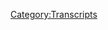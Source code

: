 {{Transcript
    | title         = [[215: March 11-12, 2009]]
    | caption       = [https://knowledgefight.libsyn.com/knowledge-fight-march-11-12-2009 Listen to this episode on Libsyn]
    | episodeNumber = [[215: March 11-12, 2009|215]]
    | length        = 02:16:46
}}

{{MessageBox
    | header     = Warning: Bot Generated Content
    | text       = This transcript was automatically generated by transcription software and likely contains many mistakes and misattributions. Please check the audio for definitive quotes, attribution, and context.
    | image      = N3yvass4myg91.webp
    | imagewidth = 50px
    | id         = warning
}}

{{TranscriptBlock
    | name      = Unknown Speaker
    | timestamp = 00:00:00.000
    | text      = Andy in Kansas, you're on the air, thanks for holding.
}}

{{TranscriptBlock
    | name      = Unknown Speaker
    | timestamp = 00:00:04.080
    | text      = Hello Alex, I'm a first time caller, I'm a huge fan, I love your work.
}}

{{TranscriptBlock
    | name      = Unknown Speaker
    | timestamp = 00:00:07.280
    | text      = I love you.
}}

{{TranscriptBlock
    | name      = Unknown Speaker
    | timestamp = 00:00:07.780
    | text      = Hey everybody, welcome back to Knowledge Fight, I'm Dan.
}}

{{TranscriptBlock
    | name      = Unknown Speaker
    | timestamp = 00:00:09.859
    | text      = I'm Jordan.
}}

{{TranscriptBlock
    | name      = Unknown Speaker
    | timestamp = 00:00:10.359
    | text      = We're a couple dudes, like to sit around, drink novelty beverages, and talk a little bit about Alex Jones.
}}

{{TranscriptBlock
    | name      = Unknown Speaker
    | timestamp = 00:00:14.480
    | text      = Indeed we are, Dan.
}}

{{TranscriptBlock
    | name      = Unknown Speaker
    | timestamp = 00:00:16.320
    | text      = Hey.
}}

{{TranscriptBlock
    | name      = Unknown Speaker
    | timestamp = 00:00:16.820
    | text      = Dan?
}}

{{TranscriptBlock
    | name      = Unknown Speaker
    | timestamp = 00:00:17.519
    | text      = Yes sir.
}}

{{TranscriptBlock
    | name      = Unknown Speaker
    | timestamp = 00:00:18.719
    | text      = How's it going in Skyrim?
}}

{{TranscriptBlock
    | name      = Unknown Speaker
    | timestamp = 00:00:19.920
    | text      = Skyrim, I actually haven't played in quite a while.
}}

{{TranscriptBlock
    | name      = Unknown Speaker
    | timestamp = 00:00:21.920
    | text      = You haven't played since you were sick?
}}

{{TranscriptBlock
    | name      = Unknown Speaker
    | timestamp = 00:00:23.920
    | text      = No, when I was sick I played a bit, and like is always the case whenever I play I just end up running around, gathering things, and then trying to build my house.
}}

{{TranscriptBlock
    | name      = Unknown Speaker
    | timestamp = 00:00:33.039
    | text      = I know, you're so into building your house and absolutely not into building your character, Dan.
}}

{{TranscriptBlock
    | name      = Unknown Speaker
    | timestamp = 00:00:39.359
    | text      = I'm not really so much into-
}}

{{TranscriptBlock
    | name      = Unknown Speaker
    | timestamp = 00:00:40.799
    | text      = Oh, that's a metaphor!
}}

{{TranscriptBlock
    | name      = Unknown Speaker
    | timestamp = 00:00:42.079
    | text      = Maybe it is.
}}

{{TranscriptBlock
    | name      = Unknown Speaker
    | timestamp = 00:00:43.200
    | text      = I'm not so into a lot of the, like, I find the quest stuff of it kind of boring.
}}

{{TranscriptBlock
    | name      = Unknown Speaker
    | timestamp = 00:00:49.039
    | text      = Because I know it ultimately leads to, like, the end of you do X, Y, and Z tasks and then that's all done, that story's done.
}}

{{TranscriptBlock
    | name      = Unknown Speaker
    | timestamp = 00:00:56.719
    | text      = Whereas if I build my house I can keep tweaking things.
}}

{{TranscriptBlock
    | name      = Unknown Speaker
    | timestamp = 00:00:59.840
    | text      = I don't know.
}}

{{TranscriptBlock
    | name      = Unknown Speaker
    | timestamp = 00:01:00.340
    | text      = I don't know.
}}

{{TranscriptBlock
    | name      = Unknown Speaker
    | timestamp = 00:01:03.119
    | text      = All right, all right.
}}

{{TranscriptBlock
    | name      = Unknown Speaker
    | timestamp = 00:01:04.319
    | text      = Let's not worry about that.
}}

{{TranscriptBlock
    | name      = Unknown Speaker
    | timestamp = 00:01:05.120
    | text      = You could say I'm playing the game wrong if you want.
}}

{{TranscriptBlock
    | name      = Unknown Speaker
    | timestamp = 00:01:07.120
    | text      = Do you know who is building our house, Dan?
}}

{{TranscriptBlock
    | name      = Unknown Speaker
    | timestamp = 00:01:10.079
    | text      = Uh, people I'd like to give a special thank you to.
}}

{{TranscriptBlock
    | name      = Unknown Speaker
    | timestamp = 00:01:12.719
    | text      = There it is.
}}

{{TranscriptBlock
    | name      = Unknown Speaker
    | timestamp = 00:01:13.280
    | text      = Some of our donors.
}}

{{TranscriptBlock
    | name      = Unknown Speaker
    | timestamp = 00:01:14.560
    | text      = Like I say, uh, Jordan, uh, today I'd like to, uh, start things off by thanking somebody who bumped their pledge up a little bit and we appreciate it also very much.
}}

{{TranscriptBlock
    | name      = Unknown Speaker
    | timestamp = 00:01:23.200
    | text      = Uh, buh buh buh buh.
}}

{{TranscriptBlock
    | name      = Unknown Speaker
    | timestamp = 00:01:24.799
    | text      = Kyle, you are now a technocrat.
}}

{{TranscriptBlock
    | name      = Unknown Speaker
    | timestamp = 00:01:27.680
    | text      = I'm a policy wonk.
}}

{{TranscriptBlock
    | name      = Unknown Speaker
    | timestamp = 00:01:28.879
    | text      = Four stars.
}}

{{TranscriptBlock
    | name      = Unknown Speaker
    | timestamp = 00:01:29.680
    | text      = Go home to your mother and tell her you're brilliant.
}}

{{TranscriptBlock
    | name      = Unknown Speaker
    | timestamp = 00:01:31.680
    | text      = Someone, someone sodomite sent me a bucket of poop.
}}

{{TranscriptBlock
    | name      = Unknown Speaker
    | timestamp = 00:01:34.319
    | text      = Daddy shark!
}}

{{TranscriptBlock
    | name      = Unknown Speaker
    | timestamp = 00:01:34.959
    | text      = Bop, bop, bop, bop, bop, jar jar Binks has a Caribbean black accent. He's a loser. Little, little kitty baby. I don't want to hate black people.
}}

{{TranscriptBlock
    | name      = Unknown Speaker
    | timestamp = 00:01:45.760
    | text      = I renounce Jesus Christ.
}}

{{TranscriptBlock
    | name      = Unknown Speaker
    | timestamp = 00:01:47.519
    | text      = Thank you so much, Kyle.
}}

{{TranscriptBlock
    | name      = Unknown Speaker
    | timestamp = 00:01:48.480
    | text      = Thank you very much, Kyle.
}}

{{TranscriptBlock
    | name      = Unknown Speaker
    | timestamp = 00:01:49.680
    | text      = We appreciate it also very much.
}}

{{TranscriptBlock
    | name      = Unknown Speaker
    | timestamp = 00:01:51.519
    | text      = Also, we appreciate someone who, uh, joined up with the team, uh, and got on board.
}}

{{TranscriptBlock
    | name      = Unknown Speaker
    | timestamp = 00:01:56.000
    | text      = We appreciate that very much.
}}

{{TranscriptBlock
    | name      = Unknown Speaker
    | timestamp = 00:01:57.040
    | text      = Thank you so much, Jacob.
}}

{{TranscriptBlock
    | name      = Unknown Speaker
    | timestamp = 00:01:58.239
    | text      = You are now a policy wonk.
}}

{{TranscriptBlock
    | name      = Unknown Speaker
    | timestamp = 00:02:00.159
    | text      = I'm a policy wonk.
}}

{{TranscriptBlock
    | name      = Unknown Speaker
    | timestamp = 00:02:01.359
    | text      = Thank you, Jacob.
}}

{{TranscriptBlock
    | name      = Unknown Speaker
    | timestamp = 00:02:02.000
    | text      = Thank you very much, Jacob.
}}

{{TranscriptBlock
    | name      = Unknown Speaker
    | timestamp = 00:02:03.439
    | text      = Watch out for Esau. He's coming.
}}

{{TranscriptBlock
    | name      = Unknown Speaker
    | timestamp = 00:02:05.519
    | text      = Oh no.
}}

{{TranscriptBlock
    | name      = Unknown Speaker
    | timestamp = 00:02:06.319
    | text      = Esau is right around the corner.
}}

{{TranscriptBlock
    | name      = Unknown Speaker
    | timestamp = 00:02:08.159
    | text      = And because we did this backwards and went with the technocrat first, uh, might as well keep the trend going.
}}

{{TranscriptBlock
    | name      = Unknown Speaker
    | timestamp = 00:02:12.800
    | text      = Someone else who has just joined up with the team, we thank you so much.
}}

{{TranscriptBlock
    | name      = Unknown Speaker
    | timestamp = 00:02:15.680
    | text      = Eric, you are now a policy wonk.
}}

{{TranscriptBlock
    | name      = Unknown Speaker
    | timestamp = 00:02:18.000
    | text      = I'm a policy wonk.
}}

{{TranscriptBlock
    | name      = Unknown Speaker
    | timestamp = 00:02:19.199
    | text      = Thank you, Eric.
}}

{{TranscriptBlock
    | name      = Unknown Speaker
    | timestamp = 00:02:19.680
    | text      = Thank you very much.
}}

{{TranscriptBlock
    | name      = Unknown Speaker
    | timestamp = 00:02:20.800
    | text      = Eric with a K.
}}

{{TranscriptBlock
    | name      = Unknown Speaker
    | timestamp = 00:02:21.919
    | text      = Eric with a K.
}}

{{TranscriptBlock
    | name      = Unknown Speaker
    | timestamp = 00:02:22.879
    | text      = How cool.
}}

{{TranscriptBlock
    | name      = Unknown Speaker
    | timestamp = 00:02:23.599
    | text      = That is kind of cool.
}}

{{TranscriptBlock
    | name      = Unknown Speaker
    | timestamp = 00:02:24.479
    | text      = We appreciate all of you also very much.
}}

{{TranscriptBlock
    | name      = Unknown Speaker
    | timestamp = 00:02:26.800
    | text      = Uh, if you would like to support the show, you can go to our website, knowledgefight.com.
}}

{{TranscriptBlock
    | name      = Unknown Speaker
    | timestamp = 00:02:30.080
    | text      = Click that support the show button.
}}

{{TranscriptBlock
    | name      = Unknown Speaker
    | timestamp = 00:02:31.680
    | text      = We would appreciate it very much. And, uh, people are, are coming on board and we are, um, you know, I have to announce that we are very close to, um, reaching our goal that will make us have to do another documentary.
}}

{{TranscriptBlock
    | name      = Unknown Speaker
    | timestamp = 00:02:44.319
    | text      = Oh, goddammit.
}}

{{TranscriptBlock
    | name      = Unknown Speaker
    | timestamp = 00:02:45.120
    | text      = So I put up a poll on our Facebook group, Go Home and Tell Your Mother You're Brilliant, where the bawonks out there get to vote on what documentary we're going to break down.
}}

{{TranscriptBlock
    | name      = Unknown Speaker
    | timestamp = 00:02:53.599
    | text      = Uh huh.
}}

{{TranscriptBlock
    | name      = Unknown Speaker
    | timestamp = 00:02:55.120
    | text      = It looks like it's going to be the Obama deception.
}}

{{TranscriptBlock
    | name      = Unknown Speaker
    | timestamp = 00:02:57.039
    | text      = Oh no!
}}

{{TranscriptBlock
    | name      = Unknown Speaker
    | timestamp = 00:02:58.560
    | text      = I don't 100% want to do that. And I'll say one of the reasons why is that there are such good resources online that already debunk it.
}}

{{TranscriptBlock
    | name      = Unknown Speaker
    | timestamp = 00:03:06.960
    | text      = So for me, it wouldn't be nearly as much digging. I could use those resources and it wouldn't be as much of an exercise of look at this dumb shit I found.
}}

{{TranscriptBlock
    | name      = Unknown Speaker
    | timestamp = 00:03:15.759
    | text      = Right, right.
}}

{{TranscriptBlock
    | name      = Unknown Speaker
    | timestamp = 00:03:16.240
    | text      = So that would be kind of unsatisfying.
}}

{{TranscriptBlock
    | name      = Unknown Speaker
    | timestamp = 00:03:18.159
    | text      = Yeah, but those resources don't have, uh, anybody screaming and making dick jokes in the background.
}}

{{TranscriptBlock
    | name      = Unknown Speaker
    | timestamp = 00:03:22.960
    | text      = That's true.
}}

{{TranscriptBlock
    | name      = Unknown Speaker
    | timestamp = 00:03:23.360
    | text      = So there is that.
}}

{{TranscriptBlock
    | name      = Unknown Speaker
    | timestamp = 00:03:24.240
    | text      = There's still value in what we could bring to the table, but, uh, in second place is, uh, Police State 4, The Rise of FEMA.
}}

{{TranscriptBlock
    | name      = Unknown Speaker
    | timestamp = 00:03:30.960
    | text      = Wait, what?
}}

{{TranscriptBlock
    | name      = Unknown Speaker
    | timestamp = 00:03:32.159
    | text      = Yeah.
}}

{{TranscriptBlock
    | name      = Unknown Speaker
    | timestamp = 00:03:32.719
    | text      = Is that, is that the name of it or was there Police State 1 through 3?
}}

{{TranscriptBlock
    | name      = Unknown Speaker
    | timestamp = 00:03:36.560
    | text      = There was Police State 1 through 3, but I think the first one was actually Police State 2000.
}}

{{TranscriptBlock
    | name      = Unknown Speaker
    | timestamp = 00:03:40.639
    | text      = And then Police State 2, I don't remember what the subtitle of that one was, 3 is Total Enslavement.
}}

{{TranscriptBlock
    | name      = Unknown Speaker
    | timestamp = 00:03:46.400
    | text      = Total Enslavement!
}}

{{TranscriptBlock
    | name      = Unknown Speaker
    | timestamp = 00:03:47.439
    | text      = And then 4 is The Rise of FEMA.
}}

{{TranscriptBlock
    | name      = Unknown Speaker
    | timestamp = 00:03:49.199
    | text      = So that is-
}}

{{TranscriptBlock
    | name      = Unknown Speaker
    | timestamp = 00:03:50.159
    | text      = Boy, that seems, that seems backwards, right? Shouldn't The Rise of FEMA come before Total Enslavement?
}}

{{TranscriptBlock
    | name      = Unknown Speaker
    | timestamp = 00:03:54.879
    | text      = You would think.
}}

{{TranscriptBlock
    | name      = Unknown Speaker
    | timestamp = 00:03:55.680
    | text      = Um, so there's a, there's another possibility.
}}

{{TranscriptBlock
    | name      = Unknown Speaker
    | timestamp = 00:03:57.840
    | text      = It's a dark horse, uh, it's Alex's last documentary that I think might be fun to do.
}}

{{TranscriptBlock
    | name      = Unknown Speaker
    | timestamp = 00:04:03.360
    | text      = It's called Strategic Relocation.
}}

{{TranscriptBlock
    | name      = Unknown Speaker
    | timestamp = 00:04:05.759
    | text      = Okay.
}}

{{TranscriptBlock
    | name      = Unknown Speaker
    | timestamp = 00:04:05.919
    | text      = It's all about, like, bugging out and, like, doomsday prepping.
}}

{{TranscriptBlock
    | name      = Unknown Speaker
    | timestamp = 00:04:09.360
    | text      = Oh, okay.
}}

{{TranscriptBlock
    | name      = Unknown Speaker
    | timestamp = 00:04:09.840
    | text      = So getting, uh, getting your bag together and at the drop of a hat you can move to your, uh, uh, bunker in the middle of nowhere.
}}

{{TranscriptBlock
    | name      = Unknown Speaker
    | timestamp = 00:04:16.160
    | text      = Having a strategy for relocation, as it were.
}}

{{TranscriptBlock
    | name      = Unknown Speaker
    | timestamp = 00:04:18.000
    | text      = I like that.
}}

{{TranscriptBlock
    | name      = Unknown Speaker
    | timestamp = 00:04:18.879
    | text      = I like that idea.
}}

{{TranscriptBlock
    | name      = Unknown Speaker
    | timestamp = 00:04:20.000
    | text      = It could be a lot of fun.
}}

{{TranscriptBlock
    | name      = Unknown Speaker
    | timestamp = 00:04:21.279
    | text      = One of the problems with it is-
}}

{{TranscriptBlock
    | name      = Unknown Speaker
    | timestamp = 00:04:22.480
    | text      = Also, it could educate us a lot right there.
}}

{{TranscriptBlock
    | name      = Unknown Speaker
    | timestamp = 00:04:24.720
    | text      = We might need a bug out bag at, at, uh, a soon point.
}}

{{TranscriptBlock
    | name      = Unknown Speaker
    | timestamp = 00:04:28.480
    | text      = Yeah.
}}

{{TranscriptBlock
    | name      = Unknown Speaker
    | timestamp = 00:04:28.800
    | text      = One intrinsic problem with it, though, is that it's really just a really long interview with, uh, Joel Skousen, one of Alex's, uh, guests.
}}

{{TranscriptBlock
    | name      = Unknown Speaker
    | timestamp = 00:04:36.000
    | text      = Oh, that sucks.
}}

{{TranscriptBlock
    | name      = Unknown Speaker
    | timestamp = 00:04:36.879
    | text      = Yeah.
}}

{{TranscriptBlock
    | name      = Unknown Speaker
    | timestamp = 00:04:37.199
    | text      = And so it would be unsatisfying on that level, but I think as, like, a topic, it would be maybe more interesting than a lot of the other stuff that kind of overlaps with stuff we talk about all the time.
}}

{{TranscriptBlock
    | name      = Unknown Speaker
    | timestamp = 00:04:48.720
    | text      = So-
}}

{{TranscriptBlock
    | name      = Unknown Speaker
    | timestamp = 00:04:49.199
    | text      = I mean, what kind of research would you be able to do into, uh-
}}

{{TranscriptBlock
    | name      = Unknown Speaker
    | timestamp = 00:04:52.800
    | text      = It might just be me talking about, uh, uh, Joel Skousen and his uncle, uh, Cleon Skousen.
}}

{{TranscriptBlock
    | name      = Unknown Speaker
    | timestamp = 00:04:58.720
    | text      = His uncle's name is Cleon?
}}

{{TranscriptBlock
    | name      = Unknown Speaker
    | timestamp = 00:05:00.639
    | text      = Yep.
}}

{{TranscriptBlock
    | name      = Unknown Speaker
    | timestamp = 00:05:00.959
    | text      = And he-
}}

{{TranscriptBlock
    | name      = Unknown Speaker
    | timestamp = 00:05:01.360
    | text      = Oh, boy.
}}

{{TranscriptBlock
    | name      = Unknown Speaker
    | timestamp = 00:05:01.839
    | text      = W. Cleon Skousen.
}}

{{TranscriptBlock
    | name      = Unknown Speaker
    | timestamp = 00:05:03.360
    | text      = His uncle's name is W. Cleon Skousen?
}}

{{TranscriptBlock
    | name      = Unknown Speaker
    | timestamp = 00:05:05.920
    | text      = Yeah.
}}

{{TranscriptBlock
    | name      = Unknown Speaker
    | timestamp = 00:05:06.160
    | text      = Holy shit.
}}

{{TranscriptBlock
    | name      = Unknown Speaker
    | timestamp = 00:05:07.199
    | text      = He wrote a number of books that are really, uh, influential in the, like, birch world.
}}

{{TranscriptBlock
    | name      = Unknown Speaker
    | timestamp = 00:05:11.439
    | text      = Are you sure he wasn't a robber baron in the 1910s?
}}

{{TranscriptBlock
    | name      = Unknown Speaker
    | timestamp = 00:05:14.399
    | text      = He might as well have been.
}}

{{TranscriptBlock
    | name      = Unknown Speaker
    | timestamp = 00:05:15.600
    | text      = I mean, he wrote, uh, like, The Naked Capitalist and The Naked Communist, and they're, like, books that are really, really inspirational for Alex's worldview and all that.
}}

{{TranscriptBlock
    | name      = Unknown Speaker
    | timestamp = 00:05:24.399
    | text      = And a little sexy.
}}

{{TranscriptBlock
    | name      = Unknown Speaker
    | timestamp = 00:05:25.519
    | text      = A little bit?
}}

{{TranscriptBlock
    | name      = Unknown Speaker
    | timestamp = 00:05:26.240
    | text      = Yeah.
}}

{{TranscriptBlock
    | name      = Unknown Speaker
    | timestamp = 00:05:26.639
    | text      = It might be interesting to get into the- those are the three that I'm kind of, like, I think, uh, uh, are worth it, as opposed to, like, I don't want to do fucking loose change.
}}

{{TranscriptBlock
    | name      = Unknown Speaker
    | timestamp = 00:05:34.639
    | text      = Alex didn't even direct that.
}}

{{TranscriptBlock
    | name      = Unknown Speaker
    | timestamp = 00:05:36.079
    | text      = He just produced it.
}}

{{TranscriptBlock
    | name      = Unknown Speaker
    | timestamp = 00:05:37.040
    | text      = Yeah.
}}

{{TranscriptBlock
    | name      = Unknown Speaker
    | timestamp = 00:05:37.360
    | text      = I don't want to do, like, 9-11 Road to Tyranny, because then we're just gonna fu- I don't want to talk about 9-11 for eight hours or whatever.
}}

{{TranscriptBlock
    | name      = Unknown Speaker
    | timestamp = 00:05:43.279
    | text      = I kind of do want to talk about 9-11.
}}

{{TranscriptBlock
    | name      = Unknown Speaker
    | timestamp = 00:05:45.279
    | text      = I don't. I don't want to do that.
}}

{{TranscriptBlock
    | name      = Unknown Speaker
    | timestamp = 00:05:46.160
    | text      = I've always wanted to talk about 9-11.
}}

{{TranscriptBlock
    | name      = Unknown Speaker
    | timestamp = 00:05:48.160
    | text      = Look, it is- look, it's been long enough where we can make eight hours of 9-11 jokes and it'll be fine.
}}

{{TranscriptBlock
    | name      = Unknown Speaker
    | timestamp = 00:05:54.959
    | text      = That's not the issue that I have.
}}

{{TranscriptBlock
    | name      = Unknown Speaker
    | timestamp = 00:05:56.879
    | text      = I just- I think a monochromatic, uh, episode of, like, the documentary- the length of what the episode would end up being is, like, long.
}}

{{TranscriptBlock
    | name      = Unknown Speaker
    | timestamp = 00:06:05.839
    | text      = Oh, is it?
}}

{{TranscriptBlock
    | name      = Unknown Speaker
    | timestamp = 00:06:06.319
    | text      = And if you just have one topic, I don't know how fun that's gonna be.
}}

{{TranscriptBlock
    | name      = Unknown Speaker
    | timestamp = 00:06:09.680
    | text      = Alright.
}}

{{TranscriptBlock
    | name      = Unknown Speaker
    | timestamp = 00:06:10.079
    | text      = I think that there's gonna be a little bit of, like, oh, I love steak.
}}

{{TranscriptBlock
    | name      = Unknown Speaker
    | timestamp = 00:06:12.959
    | text      = I don't want that much steak.
}}

{{TranscriptBlock
    | name      = Unknown Speaker
    | timestamp = 00:06:14.560
    | text      = Okay.
}}

{{TranscriptBlock
    | name      = Unknown Speaker
    | timestamp = 00:06:14.879
    | text      = Too much steak.
}}

{{TranscriptBlock
    | name      = Unknown Speaker
    | timestamp = 00:06:15.920
    | text      = Alright.
}}

{{TranscriptBlock
    | name      = Unknown Speaker
    | timestamp = 00:06:16.319
    | text      = That sort of thing.
}}

{{TranscriptBlock
    | name      = Unknown Speaker
    | timestamp = 00:06:17.120
    | text      = I don't know.
}}

{{TranscriptBlock
    | name      = Unknown Speaker
    | timestamp = 00:06:17.519
    | text      = That's just the feeling I have.
}}

{{TranscriptBlock
    | name      = Unknown Speaker
    | timestamp = 00:06:19.120
    | text      = But voting is open on Go Home and Tell Your Mother You're Brilliant, our group on Facebook.
}}

{{TranscriptBlock
    | name      = Unknown Speaker
    | timestamp = 00:06:24.800
    | text      = And so if you want to check that out and get your votes in, you can do it.
}}

{{TranscriptBlock
    | name      = Unknown Speaker
    | timestamp = 00:06:30.079
    | text      = Alright.
}}

{{TranscriptBlock
    | name      = Unknown Speaker
    | timestamp = 00:06:30.959
    | text      = So-
}}

{{TranscriptBlock
    | name      = Unknown Speaker
    | timestamp = 00:06:31.120
    | text      = Let's see what happens, Dan.
}}

{{TranscriptBlock
    | name      = Unknown Speaker
    | timestamp = 00:06:32.480
    | text      = Yes.
}}

{{TranscriptBlock
    | name      = Unknown Speaker
    | timestamp = 00:06:32.879
    | text      = So, Jordan, today what we're doing is we are back in the past.
}}

{{TranscriptBlock
    | name      = Unknown Speaker
    | timestamp = 00:06:36.720
    | text      = Oh, thank God.
}}

{{TranscriptBlock
    | name      = Unknown Speaker
    | timestamp = 00:06:37.600
    | text      = Yeah.
}}

{{TranscriptBlock
    | name      = Unknown Speaker
    | timestamp = 00:06:37.920
    | text      = I feel like what happened to us at the beginning of the week is one of the difficulties of present-day Alex business.
}}

{{TranscriptBlock
    | name      = Unknown Speaker
    | timestamp = 00:06:44.639
    | text      = And that is that the consequences of it are so immediate and it feels much worse.
}}

{{TranscriptBlock
    | name      = Unknown Speaker
    | timestamp = 00:06:50.000
    | text      = Because the things that he's saying have an immediate effect on our immediate future.
}}

{{TranscriptBlock
    | name      = Unknown Speaker
    | timestamp = 00:06:54.399
    | text      = And the things that he's being a real shithead about are actually abusive to our present and our future.
}}

{{TranscriptBlock
    | name      = Unknown Speaker
    | timestamp = 00:07:01.279
    | text      = Yeah, pretty much.
}}

{{TranscriptBlock
    | name      = Unknown Speaker
    | timestamp = 00:07:01.680
    | text      = People we care about's future.
}}

{{TranscriptBlock
    | name      = Unknown Speaker
    | timestamp = 00:07:03.199
    | text      = And so it's hard to take an emotional distance from that.
}}

{{TranscriptBlock
    | name      = Unknown Speaker
    | timestamp = 00:07:07.600
    | text      = And I think that makes things a little less fun sometimes.
}}

{{TranscriptBlock
    | name      = Unknown Speaker
    | timestamp = 00:07:10.079
    | text      = It can be for me.
}}

{{TranscriptBlock
    | name      = Unknown Speaker
    | timestamp = 00:07:13.120
    | text      = Yeah.
}}

{{TranscriptBlock
    | name      = Unknown Speaker
    | timestamp = 00:07:13.360
    | text      = And so it's good to be back in the past.
}}

{{TranscriptBlock
    | name      = Unknown Speaker
    | timestamp = 00:07:15.920
    | text      = I'm very excited about this.
}}

{{TranscriptBlock
    | name      = Unknown Speaker
    | timestamp = 00:07:17.199
    | text      = Today we'll be going over March 11th and 12th, 2009.
}}

{{TranscriptBlock
    | name      = Unknown Speaker
    | timestamp = 00:07:21.519
    | text      = And man, I cannot tell you how crazy it is that every fucking time I sit down and listen to a 2009 episode, I'm like, alright, I know what's going to happen.
}}

{{TranscriptBlock
    | name      = Unknown Speaker
    | timestamp = 00:07:34.079
    | text      = I listened to the last episode.
}}

{{TranscriptBlock
    | name      = Unknown Speaker
    | timestamp = 00:07:35.439
    | text      = He's going to be talking about bird flu again.
}}

{{TranscriptBlock
    | name      = Unknown Speaker
    | timestamp = 00:07:37.839
    | text      = And every time I'm fucking surprised because I don't know what's going to happen.
}}

{{TranscriptBlock
    | name      = Unknown Speaker
    | timestamp = 00:07:43.519
    | text      = One day he might be pretending he's going to release the Obama deception on air that day.
}}

{{TranscriptBlock
    | name      = Unknown Speaker
    | timestamp = 00:07:48.000
    | text      = Right, right, right.
}}

{{TranscriptBlock
    | name      = Unknown Speaker
    | timestamp = 00:07:48.480
    | text      = Maybe he's going to review Watchmen.
}}

{{TranscriptBlock
    | name      = Unknown Speaker
    | timestamp = 00:07:50.160
    | text      = I don't know what he's going to do.
}}

{{TranscriptBlock
    | name      = Unknown Speaker
    | timestamp = 00:07:51.360
    | text      = It's entirely possible he's going to do both.
}}

{{TranscriptBlock
    | name      = Unknown Speaker
    | timestamp = 00:07:53.040
    | text      = This is no exception.
}}

{{TranscriptBlock
    | name      = Unknown Speaker
    | timestamp = 00:07:54.240
    | text      = I was caught entirely off guard by what ends up happening on the March 11th and 12th episodes.
}}

{{TranscriptBlock
    | name      = Unknown Speaker
    | timestamp = 00:08:00.720
    | text      = And here is an out of context drop.
}}

{{TranscriptBlock
    | name      = Unknown Speaker
    | timestamp = 00:08:03.199
    | text      = You sound credible.
}}

{{TranscriptBlock
    | name      = Unknown Speaker
    | timestamp = 00:08:04.000
    | text      = When somebody has a name like Shoe on their head, we have to confirm it.
}}

{{TranscriptBlock
    | name      = Unknown Speaker
    | timestamp = 00:08:06.639
    | text      = Yep. Yeah, you do.
}}

{{TranscriptBlock
    | name      = Unknown Speaker
    | timestamp = 00:08:10.240
    | text      = It's W Shoe on head.
}}

{{TranscriptBlock
    | name      = Unknown Speaker
    | timestamp = 00:08:11.920
    | text      = Thank you very much.
}}

{{TranscriptBlock
    | name      = Unknown Speaker
    | timestamp = 00:08:15.519
    | text      = He has a caller who tells him some big news story and his name is Shoe on head.
}}

{{TranscriptBlock
    | name      = Unknown Speaker
    | timestamp = 00:08:21.680
    | text      = You sound credible, but we are going to have to look into Shoe on head.
}}

{{TranscriptBlock
    | name      = Unknown Speaker
    | timestamp = 00:08:24.639
    | text      = Please don't take offense to this.
}}

{{TranscriptBlock
    | name      = Unknown Speaker
    | timestamp = 00:08:25.759
    | text      = Yeah, I've been burned by people with silly names before.
}}

{{TranscriptBlock
    | name      = Unknown Speaker
    | timestamp = 00:08:29.040
    | text      = And frankly, I thought Buckethead wasn't real.
}}

{{TranscriptBlock
    | name      = Unknown Speaker
    | timestamp = 00:08:32.000
    | text      = Yeah.
}}

{{TranscriptBlock
    | name      = Unknown Speaker
    | timestamp = 00:08:32.799
    | text      = So today he's going to drop a police state
}}

{{TranscriptBlock
    | name      = Unknown Speaker
    | timestamp = 00:08:36.320
    | text      = five back in the habit.
}}

{{TranscriptBlock
    | name      = Unknown Speaker
    | timestamp = 00:08:39.200
    | text      = Police state five.
}}

{{TranscriptBlock
    | name      = Unknown Speaker
    | timestamp = 00:08:40.320
    | text      = Shoes go on feet.
}}

{{TranscriptBlock
    | name      = Unknown Speaker
    | timestamp = 00:08:44.559
    | text      = So in a very interesting turn of events today, well, this part isn't interesting.
}}

{{TranscriptBlock
    | name      = Unknown Speaker
    | timestamp = 00:08:50.799
    | text      = We're going to start with March 11th.
}}

{{TranscriptBlock
    | name      = Unknown Speaker
    | timestamp = 00:08:52.240
    | text      = Not interesting at all.
}}

{{TranscriptBlock
    | name      = Unknown Speaker
    | timestamp = 00:08:53.039
    | text      = All right.
}}

{{TranscriptBlock
    | name      = Unknown Speaker
    | timestamp = 00:08:53.519
    | text      = That's linear.
}}

{{TranscriptBlock
    | name      = Unknown Speaker
    | timestamp = 00:08:54.480
    | text      = That's how we do things.
}}

{{TranscriptBlock
    | name      = Unknown Speaker
    | timestamp = 00:08:55.440
    | text      = But it is interesting that on March 11th, Alex actually starts the show by talking about news.
}}

{{TranscriptBlock
    | name      = Unknown Speaker
    | timestamp = 00:09:02.480
    | text      = There's something that happened overnight before this.
}}

{{TranscriptBlock
    | name      = Unknown Speaker
    | timestamp = 00:09:05.519
    | text      = And it's very unlike Alex to start the show,
}}

{{TranscriptBlock
    | name      = Unknown Speaker
    | timestamp = 00:09:07.519
    | text      = actually talking about something people might care about.
}}

{{TranscriptBlock
    | name      = Unknown Speaker
    | timestamp = 00:09:09.600
    | text      = Yeah.
}}

{{TranscriptBlock
    | name      = Unknown Speaker
    | timestamp = 00:09:10.480
    | text      = Get ready for more mass shootings all across the world.
}}

{{TranscriptBlock
    | name      = Unknown Speaker
    | timestamp = 00:09:15.120
    | text      = As the bankers attempt to disarm the few slaves that still have firearms.
}}

{{TranscriptBlock
    | name      = Unknown Speaker
    | timestamp = 00:09:21.679
    | text      = They've been saying this was coming.
}}

{{TranscriptBlock
    | name      = Unknown Speaker
    | timestamp = 00:09:23.519
    | text      = That's not the news.
}}

{{TranscriptBlock
    | name      = Unknown Speaker
    | timestamp = 00:09:25.759
    | text      = You know, that chimpanzee a few weeks ago, it was on a serotonin reuptake inhibitor.
}}

{{TranscriptBlock
    | name      = Unknown Speaker
    | timestamp = 00:09:30.720
    | text      = This is also not the news.
}}

{{TranscriptBlock
    | name      = Unknown Speaker
    | timestamp = 00:09:36.799
    | text      = This is not the news.
}}

{{TranscriptBlock
    | name      = Unknown Speaker
    | timestamp = 00:09:39.840
    | text      = Oh, the bankers are going to try and take our guns away and that's going to cause mass shootings.
}}

{{TranscriptBlock
    | name      = Unknown Speaker
    | timestamp = 00:09:44.399
    | text      = And let me tell you something.
}}

{{TranscriptBlock
    | name      = Unknown Speaker
    | timestamp = 00:09:45.600
    | text      = That chimpanzee, he was taking some fucking SSRIs.
}}

{{TranscriptBlock
    | name      = Unknown Speaker
    | timestamp = 00:09:49.360
    | text      = Yup.
}}

{{TranscriptBlock
    | name      = Unknown Speaker
    | timestamp = 00:09:49.919
    | text      = And that is another that's another thread.
}}

{{TranscriptBlock
    | name      = Unknown Speaker
    | timestamp = 00:09:52.399
    | text      = We're going to have to work on that any which way.
}}

{{TranscriptBlock
    | name      = Unknown Speaker
    | timestamp = 00:09:55.279
    | text      = But SSRI in the Prozac family and it had a bad trip and started tearing people's faces off.
}}

{{TranscriptBlock
    | name      = Unknown Speaker
    | timestamp = 00:10:02.399
    | text      = We're going to rip the lady's jaw off face off and in about 99% of the cases of monkeys.
}}

{{TranscriptBlock
    | name      = Unknown Speaker
    | timestamp = 00:10:11.120
    | text      = I mean, I've only seen out of hundreds of cases, a few where they were not on
}}

{{TranscriptBlock
    | name      = Unknown Speaker
    | timestamp = 00:10:16.159
    | text      = serotonin reuptake inhibitors.
}}

{{TranscriptBlock
    | name      = Unknown Speaker
    | timestamp = 00:10:18.240
    | text      = I haven't caught out anything.
}}

{{TranscriptBlock
    | name      = Unknown Speaker
    | timestamp = 00:10:19.440
    | text      = Alex is having real serious problems with pronoun reference because
}}

{{TranscriptBlock
    | name      = Unknown Speaker
    | timestamp = 00:10:22.720
    | text      = he is saying that immediately after talking about a chimpanzee attacking somebody.
}}

{{TranscriptBlock
    | name      = Unknown Speaker
    | timestamp = 00:10:26.960
    | text      = Yeah.
}}

{{TranscriptBlock
    | name      = Unknown Speaker
    | timestamp = 00:10:27.360
    | text      = So it would lead you to believe 99% of the time chimpanzees attack people.
}}

{{TranscriptBlock
    | name      = Unknown Speaker
    | timestamp = 00:10:32.159
    | text      = They're on SSRIs.
}}

{{TranscriptBlock
    | name      = Unknown Speaker
    | timestamp = 00:10:33.840
    | text      = That's not what he's saying.
}}

{{TranscriptBlock
    | name      = Unknown Speaker
    | timestamp = 00:10:34.879
    | text      = He's talking about shootings.
}}

{{TranscriptBlock
    | name      = Unknown Speaker
    | timestamp = 00:10:36.240
    | text      = He's talking about the mass shootings.
}}

{{TranscriptBlock
    | name      = Unknown Speaker
    | timestamp = 00:10:37.519
    | text      = So he just jumped in the middle with no, just a non sequitur.
}}

{{TranscriptBlock
    | name      = Unknown Speaker
    | timestamp = 00:10:41.600
    | text      = Did you know that like every chimpanzee when it gets to like eight rips faces off?
}}

{{TranscriptBlock
    | name      = Unknown Speaker
    | timestamp = 00:10:46.480
    | text      = Well.
}}

{{TranscriptBlock
    | name      = Unknown Speaker
    | timestamp = 00:10:46.799
    | text      = Like that's their thing.
}}

{{TranscriptBlock
    | name      = Unknown Speaker
    | timestamp = 00:10:47.759
    | text      = Because it's seven, they get put on Prozac.
}}

{{TranscriptBlock
    | name      = Unknown Speaker
    | timestamp = 00:10:50.080
    | text      = The Prozac family.
}}

{{TranscriptBlock
    | name      = Unknown Speaker
    | timestamp = 00:10:55.679
    | text      = And, uh, I'll bet you that probably both of these men have been seeing psychiatrists or
}}

{{TranscriptBlock
    | name      = Unknown Speaker
    | timestamp = 00:11:01.519
    | text      = psychologists, the mass shooting in Alabama last night, the mass shooting, killing 16 in
}}

{{TranscriptBlock
    | name      = Unknown Speaker
    | timestamp = 00:11:07.360
    | text      = Germany that just ended with the gunman conveniently being killed.
}}

{{TranscriptBlock
    | name      = Unknown Speaker
    | timestamp = 00:11:13.360
    | text      = Wait, conveniently?
}}

{{TranscriptBlock
    | name      = Unknown Speaker
    | timestamp = 00:11:14.879
    | text      = And it doesn't have to be a government mind control operation because copycats are going
}}

{{TranscriptBlock
    | name      = Unknown Speaker
    | timestamp = 00:11:19.519
    | text      = to hear about this and the media advertises the place to go when you're having a bad day
}}

{{TranscriptBlock
    | name      = Unknown Speaker
    | timestamp = 00:11:25.360
    | text      = on your Prozac is a school and you go there and you shoot people.
}}

{{TranscriptBlock
    | name      = Unknown Speaker
    | timestamp = 00:11:31.200
    | text      = The media is advertising that?
}}

{{TranscriptBlock
    | name      = Unknown Speaker
    | timestamp = 00:11:32.799
    | text      = You see the entire class of drugs known as serotonin reuptake inhibitors puts you into
}}

{{TranscriptBlock
    | name      = Unknown Speaker
    | timestamp = 00:11:38.879
    | text      = an hallucinogenic dream world state.
}}

{{TranscriptBlock
    | name      = Unknown Speaker
    | timestamp = 00:11:42.879
    | text      = That's uh.
}}

{{TranscriptBlock
    | name      = Unknown Speaker
    | timestamp = 00:11:43.919
    | text      = I really don't think that's true.
}}

{{TranscriptBlock
    | name      = Unknown Speaker
    | timestamp = 00:11:45.840
    | text      = No, that's unfair to science and also just this, you know, we talk about it all the time.
}}

{{TranscriptBlock
    | name      = Unknown Speaker
    | timestamp = 00:11:52.960
    | text      = This sort of marginalization and othering of people who try and get help with emotional
}}

{{TranscriptBlock
    | name      = Unknown Speaker
    | timestamp = 00:11:58.480
    | text      = distress, mental health issues is just so ugly to look at, especially on this week that
}}

{{TranscriptBlock
    | name      = Unknown Speaker
    | timestamp = 00:12:03.919
    | text      = in the middle of it was World Mental Health Day.
}}

{{TranscriptBlock
    | name      = Unknown Speaker
    | timestamp = 00:12:06.240
    | text      = Yeah.
}}

{{TranscriptBlock
    | name      = Unknown Speaker
    | timestamp = 00:12:06.720
    | text      = Hate to see this sort of rhetoric coming out of a ding dong like Alex.
}}

{{TranscriptBlock
    | name      = Unknown Speaker
    | timestamp = 00:12:09.759
    | text      = Um, but, uh, you know, what we have here is Alex jumping the gun and all like announcing
}}

{{TranscriptBlock
    | name      = Unknown Speaker
    | timestamp = 00:12:16.000
    | text      = that he's sure that these people were on SSRI drugs.
}}

{{TranscriptBlock
    | name      = Unknown Speaker
    | timestamp = 00:12:20.000
    | text      = Right.
}}

{{TranscriptBlock
    | name      = Unknown Speaker
    | timestamp = 00:12:20.399
    | text      = And then even in that declaration, he's qualifying it to say, I bet they maybe saw a psychologist,
}}

{{TranscriptBlock
    | name      = Unknown Speaker
    | timestamp = 00:12:26.159
    | text      = which I mean, that's the safest bet in the world is that someone who ends up going on
}}

{{TranscriptBlock
    | name      = Unknown Speaker
    | timestamp = 00:12:30.799
    | text      = a violent streak probably had some sort of an issue that they may have tried to seek
}}

{{TranscriptBlock
    | name      = Unknown Speaker
    | timestamp = 00:12:35.200
    | text      = out help for unsuccessfully or they stopped seeking help or they should have been seeking
}}

{{TranscriptBlock
    | name      = Unknown Speaker
    | timestamp = 00:12:42.240
    | text      = help.
}}

{{TranscriptBlock
    | name      = Unknown Speaker
    | timestamp = 00:12:42.559
    | text      = Right.
}}

{{TranscriptBlock
    | name      = Unknown Speaker
    | timestamp = 00:12:42.960
    | text      = And even a lot of people who don't get the help they need make efforts at certain points.
}}

{{TranscriptBlock
    | name      = Unknown Speaker
    | timestamp = 00:12:48.559
    | text      = So if you have somebody who commits a violent crime like this, almost always you're going
}}

{{TranscriptBlock
    | name      = Unknown Speaker
    | timestamp = 00:12:53.039
    | text      = to see in their past some sort of interaction with mental health services.
}}

{{TranscriptBlock
    | name      = Unknown Speaker
    | timestamp = 00:12:58.159
    | text      = And that doesn't mean that mental health services in any way caused them to become violent.
}}

{{TranscriptBlock
    | name      = Unknown Speaker
    | timestamp = 00:13:04.320
    | text      = But that's the, that's the inference that Alex is trying to make, which is one of many
}}

{{TranscriptBlock
    | name      = Unknown Speaker
    | timestamp = 00:13:09.120
    | text      = incredibly shoddy logical leaps that he makes in this episode.
}}

{{TranscriptBlock
    | name      = Unknown Speaker
    | timestamp = 00:13:12.720
    | text      = It's going to be a, it's going to be a mess.
}}

{{TranscriptBlock
    | name      = Unknown Speaker
    | timestamp = 00:13:14.240
    | text      = Uh, I, I'm pretty sure if I remember correctly, the saying is, uh, correlation equals causation,
}}

{{TranscriptBlock
    | name      = Unknown Speaker
    | timestamp = 00:13:21.200
    | text      = right?
}}

{{TranscriptBlock
    | name      = Unknown Speaker
    | timestamp = 00:13:21.440
    | text      = Yeah.
}}

{{TranscriptBlock
    | name      = Unknown Speaker
    | timestamp = 00:13:21.919
    | text      = Isn't that what people say?
}}

{{TranscriptBlock
    | name      = Unknown Speaker
    | timestamp = 00:13:23.039
    | text      = Yeah.
}}

{{TranscriptBlock
    | name      = Unknown Speaker
    | timestamp = 00:13:23.279
    | text      = Yeah.
}}

{{TranscriptBlock
    | name      = Unknown Speaker
    | timestamp = 00:13:23.679
    | text      = Like it's always a one to one.
}}

{{TranscriptBlock
    | name      = Unknown Speaker
    | timestamp = 00:13:25.519
    | text      = Yeah.
}}

{{TranscriptBlock
    | name      = Unknown Speaker
    | timestamp = 00:13:25.919
    | text      = So I would say, and this, I know this, uh, cause I've, I've read the math and I'm 99%
}}

{{TranscriptBlock
    | name      = Unknown Speaker
    | timestamp = 00:13:33.120
    | text      = correct all the time.
}}

{{TranscriptBlock
    | name      = Unknown Speaker
    | timestamp = 00:13:33.919
    | text      = All the time.
}}

{{TranscriptBlock
    | name      = Unknown Speaker
    | timestamp = 00:13:34.480
    | text      = Uh, most of these mass shooters have eaten McDonald's before in their life.
}}

{{TranscriptBlock
    | name      = Unknown Speaker
    | timestamp = 00:13:39.519
    | text      = True.
}}

{{TranscriptBlock
    | name      = Unknown Speaker
    | timestamp = 00:13:40.240
    | text      = So one to one.
}}

{{TranscriptBlock
    | name      = Unknown Speaker
    | timestamp = 00:13:42.159
    | text      = Hold onto that level of like sort of deductive reasoning because it's going to come in real
}}

{{TranscriptBlock
    | name      = Unknown Speaker
    | timestamp = 00:13:46.799
    | text      = handy towards the end of this episode.
}}

{{TranscriptBlock
    | name      = Unknown Speaker
    | timestamp = 00:13:48.879
    | text      = That sort of real shoddy attempt at a syllogism is going to come into play.
}}

{{TranscriptBlock
    | name      = Unknown Speaker
    | timestamp = 00:13:53.840
    | text      = All right.
}}

{{TranscriptBlock
    | name      = Unknown Speaker
    | timestamp = 00:13:54.399
    | text      = So, um, this sort of rhetoric is especially dangerous because Alex is talking about how
}}

{{TranscriptBlock
    | name      = Unknown Speaker
    | timestamp = 00:13:59.759
    | text      = these people are mentally ill, um, and they're, you know, they're all wacky, you know, that
}}

{{TranscriptBlock
    | name      = Unknown Speaker
    | timestamp = 00:14:04.480
    | text      = sort of thing.
}}

{{TranscriptBlock
    | name      = Unknown Speaker
    | timestamp = 00:14:05.120
    | text      = And it would be bad enough if he was just trying to other them or, uh, you know, create
}}

{{TranscriptBlock
    | name      = Unknown Speaker
    | timestamp = 00:14:08.879
    | text      = some sort of societal shame about mental health.
}}

{{TranscriptBlock
    | name      = Unknown Speaker
    | timestamp = 00:14:12.159
    | text      = Yeah.
}}

{{TranscriptBlock
    | name      = Unknown Speaker
    | timestamp = 00:14:12.399
    | text      = That would be bad enough on its own.
}}

{{TranscriptBlock
    | name      = Unknown Speaker
    | timestamp = 00:14:14.480
    | text      = But the reason that it's even worse is he says things like this.
}}

{{TranscriptBlock
    | name      = Unknown Speaker
    | timestamp = 00:14:18.879
    | text      = And they are moving against the second amendment.
}}

{{TranscriptBlock
    | name      = Unknown Speaker
    | timestamp = 00:14:20.799
    | text      = The fact that this nation is a mix of good, hardworking, intelligent, dynamic, uh, inventive,
}}

{{TranscriptBlock
    | name      = Unknown Speaker
    | timestamp = 00:14:27.519
    | text      = uh, people full of ingenuity, but there's also a lot of spoiled rotten, mentally ill
}}

{{TranscriptBlock
    | name      = Unknown Speaker
    | timestamp = 00:14:33.600
    | text      = scum hopped up on every different type of Prozac, uh, hopped up on illegal drugs.
}}

{{TranscriptBlock
    | name      = Unknown Speaker
    | timestamp = 00:14:39.039
    | text      = And that's all the more reason that we should all have firearms.
}}

{{TranscriptBlock
    | name      = Unknown Speaker
    | timestamp = 00:14:44.399
    | text      = I mean, I have one right here in my studio because some nut comes around here.
}}

{{TranscriptBlock
    | name      = Unknown Speaker
    | timestamp = 00:14:50.159
    | text      = I'm not gonna get down on my knees and say, please, please don't blow my brains out.
}}

{{TranscriptBlock
    | name      = Unknown Speaker
    | timestamp = 00:14:54.799
    | text      = I'm going to defend myself like my forefathers did now.
}}

{{TranscriptBlock
    | name      = Unknown Speaker
    | timestamp = 00:14:59.279
    | text      = What?
}}

{{TranscriptBlock
    | name      = Unknown Speaker
    | timestamp = 00:15:01.519
    | text      = More children die an average year of football accident.
}}

{{TranscriptBlock
    | name      = Unknown Speaker
    | timestamp = 00:15:04.320
    | text      = You can pull those numbers up.
}}

{{TranscriptBlock
    | name      = Unknown Speaker
    | timestamp = 00:15:07.440
    | text      = But a lot of mainstream articles written about that over the years then die in shootings.
}}

{{TranscriptBlock
    | name      = Unknown Speaker
    | timestamp = 00:15:13.440
    | text      = I'm gonna go with no.
}}

{{TranscriptBlock
    | name      = Unknown Speaker
    | timestamp = 00:15:14.240
    | text      = Hundreds of times that people die in car wrecks.
}}

{{TranscriptBlock
    | name      = Unknown Speaker
    | timestamp = 00:15:17.679
    | text      = Last time I looked in the world, all that it was 12 times as many people die from drowning.
}}

{{TranscriptBlock
    | name      = Unknown Speaker
    | timestamp = 00:15:22.159
    | text      = And we banned swimming.
}}

{{TranscriptBlock
    | name      = Unknown Speaker
    | timestamp = 00:15:23.360
    | text      = Here's the problem with this sort of rhetoric, drowning.
}}

{{TranscriptBlock
    | name      = Unknown Speaker
    | timestamp = 00:15:27.440
    | text      = Here's the problem with this line of thinking.
}}

{{TranscriptBlock
    | name      = Unknown Speaker
    | timestamp = 00:15:29.200
    | text      = And I don't care to go and look into the statistics because who cares?
}}

{{TranscriptBlock
    | name      = Unknown Speaker
    | timestamp = 00:15:32.720
    | text      = I'll accept that he's right about all that.
}}

{{TranscriptBlock
    | name      = Unknown Speaker
    | timestamp = 00:15:34.639
    | text      = Sure.
}}

{{TranscriptBlock
    | name      = Unknown Speaker
    | timestamp = 00:15:35.120
    | text      = Here's why this is a more serious problem.
}}

{{TranscriptBlock
    | name      = Unknown Speaker
    | timestamp = 00:15:37.519
    | text      = No one has mass drowned school children at school.
}}

{{TranscriptBlock
    | name      = Unknown Speaker
    | timestamp = 00:15:41.679
    | text      = You can't do that.
}}

{{TranscriptBlock
    | name      = Unknown Speaker
    | timestamp = 00:15:42.720
    | text      = You can't mass kill, like you don't outlaw swimming because there's, you know, it's not
}}

{{TranscriptBlock
    | name      = Unknown Speaker
    | timestamp = 00:15:49.039
    | text      = an attack.
}}

{{TranscriptBlock
    | name      = Unknown Speaker
    | timestamp = 00:15:49.840
    | text      = Swimming isn't an attack.
}}

{{TranscriptBlock
    | name      = Unknown Speaker
    | timestamp = 00:15:51.440
    | text      = Most of the time, whenever there's drowning, it's people who are like caught in a riptide
}}

{{TranscriptBlock
    | name      = Unknown Speaker
    | timestamp = 00:15:55.600
    | text      = or something like that in the ocean.
}}

{{TranscriptBlock
    | name      = Unknown Speaker
    | timestamp = 00:15:57.279
    | text      = Yeah.
}}

{{TranscriptBlock
    | name      = Unknown Speaker
    | timestamp = 00:15:57.600
    | text      = So you have the, it's a natural force or whatever.
}}

{{TranscriptBlock
    | name      = Unknown Speaker
    | timestamp = 00:16:00.320
    | text      = There is a crime that's being committed against people in mass shootings that doesn't exist,
}}

{{TranscriptBlock
    | name      = Unknown Speaker
    | timestamp = 00:16:05.840
    | text      = generally speaking, with drownings.
}}

{{TranscriptBlock
    | name      = Unknown Speaker
    | timestamp = 00:16:07.600
    | text      = And a lot of the times with car accidents, although drunk driving is, you know, that's
}}

{{TranscriptBlock
    | name      = Unknown Speaker
    | timestamp = 00:16:11.440
    | text      = an issue.
}}

{{TranscriptBlock
    | name      = Unknown Speaker
    | timestamp = 00:16:11.919
    | text      = I just.
}}

{{TranscriptBlock
    | name      = Unknown Speaker
    | timestamp = 00:16:13.279
    | text      = But drunk driving is also illegal.
}}

{{TranscriptBlock
    | name      = Unknown Speaker
    | timestamp = 00:16:14.799
    | text      = So I heard some of what you said, but then you said there's no mass drownings.
}}

{{TranscriptBlock
    | name      = Unknown Speaker
    | timestamp = 00:16:20.159
    | text      = And I was trying to figure out how you could mass drown.
}}

{{TranscriptBlock
    | name      = Unknown Speaker
    | timestamp = 00:16:23.840
    | text      = Well, you could like flash flood a school.
}}

{{TranscriptBlock
    | name      = Unknown Speaker
    | timestamp = 00:16:25.840
    | text      = I don't know how you do it.
}}

{{TranscriptBlock
    | name      = Unknown Speaker
    | timestamp = 00:16:26.639
    | text      = It would be tough.
}}

{{TranscriptBlock
    | name      = Unknown Speaker
    | timestamp = 00:16:27.360
    | text      = For some reason, I got the mental image in my head.
}}

{{TranscriptBlock
    | name      = Unknown Speaker
    | timestamp = 00:16:29.919
    | text      = Do you remember the Jackson 5 costume where you had like four or two on each side connected
}}

{{TranscriptBlock
    | name      = Unknown Speaker
    | timestamp = 00:16:37.519
    | text      = to you and they were like puppets?
}}

{{TranscriptBlock
    | name      = Unknown Speaker
    | timestamp = 00:16:39.039
    | text      = Kind of.
}}

{{TranscriptBlock
    | name      = Unknown Speaker
    | timestamp = 00:16:40.320
    | text      = I can, I can imagine it.
}}

{{TranscriptBlock
    | name      = Unknown Speaker
    | timestamp = 00:16:41.759
    | text      = And, and I think that's how you would do it, right?
}}

{{TranscriptBlock
    | name      = Unknown Speaker
    | timestamp = 00:16:44.240
    | text      = You get five people.
}}

{{TranscriptBlock
    | name      = Unknown Speaker
    | timestamp = 00:16:45.759
    | text      = So you got two puppets on each side.
}}

{{TranscriptBlock
    | name      = Unknown Speaker
    | timestamp = 00:16:47.679
    | text      = The two puppets are drowning as well.
}}

{{TranscriptBlock
    | name      = Unknown Speaker
    | timestamp = 00:16:50.399
    | text      = And you're holding somebody else.
}}

{{TranscriptBlock
    | name      = Unknown Speaker
    | timestamp = 00:16:52.000
    | text      = I think it makes perfect sense.
}}

{{TranscriptBlock
    | name      = Unknown Speaker
    | timestamp = 00:16:56.000
    | text      = Are these people or puppets?
}}

{{TranscriptBlock
    | name      = Unknown Speaker
    | timestamp = 00:16:57.840
    | text      = They're puppets.
}}

{{TranscriptBlock
    | name      = Unknown Speaker
    | timestamp = 00:16:59.200
    | text      = So that way you can do it by yourself.
}}

{{TranscriptBlock
    | name      = Unknown Speaker
    | timestamp = 00:17:01.519
    | text      = You can't get, it's tough to get four others to mass drown with you.
}}

{{TranscriptBlock
    | name      = Unknown Speaker
    | timestamp = 00:17:05.599
    | text      = That's hard to do.
}}

{{TranscriptBlock
    | name      = Unknown Speaker
    | timestamp = 00:17:06.799
    | text      = I fully, I gotta be honest.
}}

{{TranscriptBlock
    | name      = Unknown Speaker
    | timestamp = 00:17:08.480
    | text      = I don't understand what you're saying.
}}

{{TranscriptBlock
    | name      = Unknown Speaker
    | timestamp = 00:17:09.920
    | text      = Okay.
}}

{{TranscriptBlock
    | name      = Unknown Speaker
    | timestamp = 00:17:11.039
    | text      = I'm sorry.
}}

{{TranscriptBlock
    | name      = Unknown Speaker
    | timestamp = 00:17:11.440
    | text      = I can't get the mental image out of my head.
}}

{{TranscriptBlock
    | name      = Unknown Speaker
    | timestamp = 00:17:13.440
    | text      = I think it's, I just, it's like from a cartoon.
}}

{{TranscriptBlock
    | name      = Unknown Speaker
    | timestamp = 00:17:16.559
    | text      = I remember.
}}

{{TranscriptBlock
    | name      = Unknown Speaker
    | timestamp = 00:17:17.119
    | text      = No, no.
}}

{{TranscriptBlock
    | name      = Unknown Speaker
    | timestamp = 00:17:17.680
    | text      = I get the image of the costume or whatever.
}}

{{TranscriptBlock
    | name      = Unknown Speaker
    | timestamp = 00:17:20.640
    | text      = I don't know why it's the Jackson five.
}}

{{TranscriptBlock
    | name      = Unknown Speaker
    | timestamp = 00:17:22.720
    | text      = Why are you talking about drowning?
}}

{{TranscriptBlock
    | name      = Unknown Speaker
    | timestamp = 00:17:24.240
    | text      = I don't know.
}}

{{TranscriptBlock
    | name      = Unknown Speaker
    | timestamp = 00:17:25.680
    | text      = No, you're not drowning puppets.
}}

{{TranscriptBlock
    | name      = Unknown Speaker
    | timestamp = 00:17:27.359
    | text      = The puppets are helping you drown other people.
}}

{{TranscriptBlock
    | name      = Unknown Speaker
    | timestamp = 00:17:32.079
    | text      = You know, puppets can't, can't act.
}}

{{TranscriptBlock
    | name      = Unknown Speaker
    | timestamp = 00:17:34.480
    | text      = This is, that's why they're tied to your hands and wrists.
}}

{{TranscriptBlock
    | name      = Unknown Speaker
    | timestamp = 00:17:37.680
    | text      = So you can move along with them.
}}

{{TranscriptBlock
    | name      = Unknown Speaker
    | timestamp = 00:17:39.759
    | text      = Like the Jackson five thing.
}}

{{TranscriptBlock
    | name      = Unknown Speaker
    | timestamp = 00:17:41.200
    | text      = Marionette technology has not come that far.
}}

{{TranscriptBlock
    | name      = Unknown Speaker
    | timestamp = 00:17:44.799
    | text      = Jordan, I gotta be honest.
}}

{{TranscriptBlock
    | name      = Unknown Speaker
    | timestamp = 00:17:45.920
    | text      = I think you're crazy.
}}

{{TranscriptBlock
    | name      = Unknown Speaker
    | timestamp = 00:17:47.359
    | text      = That's whatever you're imagining is a nightmarish,
}}

{{TranscriptBlock
    | name      = Unknown Speaker
    | timestamp = 00:17:52.079
    | text      = something out of saw.
}}

{{TranscriptBlock
    | name      = Unknown Speaker
    | timestamp = 00:17:53.359
    | text      = Yeah, exactly.
}}

{{TranscriptBlock
    | name      = Unknown Speaker
    | timestamp = 00:17:54.400
    | text      = Yeah.
}}

{{TranscriptBlock
    | name      = Unknown Speaker
    | timestamp = 00:17:55.680
    | text      = You're imagining a torture device.
}}

{{TranscriptBlock
    | name      = Unknown Speaker
    | timestamp = 00:17:57.359
    | text      = Yeah.
}}

{{TranscriptBlock
    | name      = Unknown Speaker
    | timestamp = 00:17:57.920
    | text      = So maybe in that scenario you could mass drown people,
}}

{{TranscriptBlock
    | name      = Unknown Speaker
    | timestamp = 00:18:00.319
    | text      = but that's still less people than die in like a school shooting.
}}

{{TranscriptBlock
    | name      = Unknown Speaker
    | timestamp = 00:18:03.440
    | text      = Yeah, that's true.
}}

{{TranscriptBlock
    | name      = Unknown Speaker
    | timestamp = 00:18:04.160
    | text      = So that's kind of, I don't know.
}}

{{TranscriptBlock
    | name      = Unknown Speaker
    | timestamp = 00:18:06.880
    | text      = I just think that whenever you use those sort of statistics
}}

{{TranscriptBlock
    | name      = Unknown Speaker
    | timestamp = 00:18:10.000
    | text      = to minimize the idea of like mass shootings and be like,
}}

{{TranscriptBlock
    | name      = Unknown Speaker
    | timestamp = 00:18:12.640
    | text      = why are you talking about limiting access to guns
}}

{{TranscriptBlock
    | name      = Unknown Speaker
    | timestamp = 00:18:16.160
    | text      = when people die in drowning, drownings more?
}}

{{TranscriptBlock
    | name      = Unknown Speaker
    | timestamp = 00:18:19.680
    | text      = Yeah.
}}

{{TranscriptBlock
    | name      = Unknown Speaker
    | timestamp = 00:18:20.160
    | text      = It's like, that's stupid because one of the,
}}

{{TranscriptBlock
    | name      = Unknown Speaker
    | timestamp = 00:18:22.240
    | text      = one of those things you can't do to people in a school,
}}

{{TranscriptBlock
    | name      = Unknown Speaker
    | timestamp = 00:18:26.480
    | text      = I don't know, maybe you could at gunpoint,
}}

{{TranscriptBlock
    | name      = Unknown Speaker
    | timestamp = 00:18:29.839
    | text      = if the school has a pool, but you still probably couldn't.
}}

{{TranscriptBlock
    | name      = Unknown Speaker
    | timestamp = 00:18:34.160
    | text      = You could also, if you were Poseidon.
}}

{{TranscriptBlock
    | name      = Unknown Speaker
    | timestamp = 00:18:36.160
    | text      = Yes, that's true.
}}

{{TranscriptBlock
    | name      = Unknown Speaker
    | timestamp = 00:18:36.640
    | text      = That would take care of that.
}}

{{TranscriptBlock
    | name      = Unknown Speaker
    | timestamp = 00:18:37.519
    | text      = If you were a Greek God.
}}

{{TranscriptBlock
    | name      = Unknown Speaker
    | timestamp = 00:18:38.720
    | text      = Yeah.
}}

{{TranscriptBlock
    | name      = Unknown Speaker
    | timestamp = 00:18:39.119
    | text      = Yeah.
}}

{{TranscriptBlock
    | name      = Unknown Speaker
    | timestamp = 00:18:39.440
    | text      = Okay.
}}

{{TranscriptBlock
    | name      = Unknown Speaker
    | timestamp = 00:18:39.759
    | text      = There we go.
}}

{{TranscriptBlock
    | name      = Unknown Speaker
    | timestamp = 00:18:40.319
    | text      = There we go.
}}

{{TranscriptBlock
    | name      = Unknown Speaker
    | timestamp = 00:18:40.960
    | text      = If you have magic, that's the scenario wherein you could mass drown people.
}}

{{TranscriptBlock
    | name      = Unknown Speaker
    | timestamp = 00:18:47.039
    | text      = A hundred times the amount of people die in mass shootings in mass magic attacks.
}}

{{TranscriptBlock
    | name      = Unknown Speaker
    | timestamp = 00:18:52.400
    | text      = Right.
}}

{{TranscriptBlock
    | name      = Unknown Speaker
    | timestamp = 00:18:52.880
    | text      = Everybody knows this.
}}

{{TranscriptBlock
    | name      = Unknown Speaker
    | timestamp = 00:18:54.160
    | text      = Everybody knows it.
}}

{{TranscriptBlock
    | name      = Unknown Speaker
    | timestamp = 00:18:55.759
    | text      = It's just, and nobody's talking about it.
}}

{{TranscriptBlock
    | name      = Unknown Speaker
    | timestamp = 00:18:57.920
    | text      = The media isn't going to talk about it, Dan.
}}

{{TranscriptBlock
    | name      = Unknown Speaker
    | timestamp = 00:19:00.559
    | text      = When are we going to outlaw magic wands?
}}

{{TranscriptBlock
    | name      = Unknown Speaker
    | timestamp = 00:19:02.319
    | text      = When are we going to outlaw magic wands?
}}

{{TranscriptBlock
    | name      = Unknown Speaker
    | timestamp = 00:19:04.079
    | text      = Until then, let me have my fucking guns.
}}

{{TranscriptBlock
    | name      = Unknown Speaker
    | timestamp = 00:19:06.720
    | text      = Yeah.
}}

{{TranscriptBlock
    | name      = Unknown Speaker
    | timestamp = 00:19:07.440
    | text      = So anyway, the shootings that he's talking about,
}}

{{TranscriptBlock
    | name      = Unknown Speaker
    | timestamp = 00:19:10.240
    | text      = he's going to get back into them a little bit later,
}}

{{TranscriptBlock
    | name      = Unknown Speaker
    | timestamp = 00:19:12.400
    | text      = and I'll discuss the realities of them at that point.
}}

{{TranscriptBlock
    | name      = Unknown Speaker
    | timestamp = 00:19:15.440
    | text      = But just for now, that logic about guns is just the stupidest shit.
}}

{{TranscriptBlock
    | name      = Unknown Speaker
    | timestamp = 00:19:19.920
    | text      = So on a recent episode from the past that we were going over,
}}

{{TranscriptBlock
    | name      = Unknown Speaker
    | timestamp = 00:19:24.559
    | text      = Alex did that fun pageant on air about,
}}

{{TranscriptBlock
    | name      = Unknown Speaker
    | timestamp = 00:19:27.839
    | text      = fuck it, I'm releasing Obama deception now.
}}

{{TranscriptBlock
    | name      = Unknown Speaker
    | timestamp = 00:19:30.400
    | text      = Right.
}}

{{TranscriptBlock
    | name      = Unknown Speaker
    | timestamp = 00:19:30.799
    | text      = I'm doing it now.
}}

{{TranscriptBlock
    | name      = Unknown Speaker
    | timestamp = 00:19:31.920
    | text      = Yep.
}}

{{TranscriptBlock
    | name      = Unknown Speaker
    | timestamp = 00:19:32.480
    | text      = Still hasn't released it as of March 11th,
}}

{{TranscriptBlock
    | name      = Unknown Speaker
    | timestamp = 00:19:35.200
    | text      = but he's starting to talk about the shit that's going on behind the scenes
}}

{{TranscriptBlock
    | name      = Unknown Speaker
    | timestamp = 00:19:39.839
    | text      = at Infowars.
}}

{{TranscriptBlock
    | name      = Unknown Speaker
    | timestamp = 00:19:40.720
    | text      = Okay.
}}

{{TranscriptBlock
    | name      = Unknown Speaker
    | timestamp = 00:19:41.920
    | text      = We've had the FBI calling up and calling different extensions in the office,
}}

{{TranscriptBlock
    | name      = Unknown Speaker
    | timestamp = 00:19:47.759
    | text      = trying to talk to the police.
}}

{{TranscriptBlock
    | name      = Unknown Speaker
    | timestamp = 00:19:49.119
    | text      = Hello, it's the FBI.
}}

{{TranscriptBlock
    | name      = Unknown Speaker
    | timestamp = 00:19:51.200
    | text      = And then when I get on the phone and I call them,
}}

{{TranscriptBlock
    | name      = Unknown Speaker
    | timestamp = 00:19:52.960
    | text      = and it is the FBI and it's real agents,
}}

{{TranscriptBlock
    | name      = Unknown Speaker
    | timestamp = 00:19:55.119
    | text      = they say, we're not going to tell you what it's about.
}}

{{TranscriptBlock
    | name      = Unknown Speaker
    | timestamp = 00:19:57.359
    | text      = We're just asking you questions over the phone.
}}

{{TranscriptBlock
    | name      = Unknown Speaker
    | timestamp = 00:19:59.519
    | text      = And I think it's pure harassment because we're like,
}}

{{TranscriptBlock
    | name      = Unknown Speaker
    | timestamp = 00:20:02.640
    | text      = where is your office physically located?
}}

{{TranscriptBlock
    | name      = Unknown Speaker
    | timestamp = 00:20:05.359
    | text      = Tell us where your servers are located.
}}

{{TranscriptBlock
    | name      = Unknown Speaker
    | timestamp = 00:20:07.440
    | text      = Uh, and I'm like, Hey pal, you need to send me a subpoena.
}}

{{TranscriptBlock
    | name      = Unknown Speaker
    | timestamp = 00:20:14.799
    | text      = So that's where I am right now.
}}

{{TranscriptBlock
    | name      = Unknown Speaker
    | timestamp = 00:20:16.400
    | text      = That's where you're at.
}}

{{TranscriptBlock
    | name      = Unknown Speaker
    | timestamp = 00:20:17.279
    | text      = Waiting for the subpoena.
}}

{{TranscriptBlock
    | name      = Unknown Speaker
    | timestamp = 00:20:18.640
    | text      = I would suggest that the more likely scenario that I imagine
}}

{{TranscriptBlock
    | name      = Unknown Speaker
    | timestamp = 00:20:22.000
    | text      = is that someone's prank calling him.
}}

{{TranscriptBlock
    | name      = Unknown Speaker
    | timestamp = 00:20:23.519
    | text      = It feels, it feels like the FBI, first of all,
}}

{{TranscriptBlock
    | name      = Unknown Speaker
    | timestamp = 00:20:25.680
    | text      = wouldn't waste their time with something so fruitless as this.
}}

{{TranscriptBlock
    | name      = Unknown Speaker
    | timestamp = 00:20:28.480
    | text      = And even in 2009, you have to know that Alex Jones
}}

{{TranscriptBlock
    | name      = Unknown Speaker
    | timestamp = 00:20:31.200
    | text      = is the definition of oppositional defiant,
}}

{{TranscriptBlock
    | name      = Unknown Speaker
    | timestamp = 00:20:33.759
    | text      = unless you want him to say that the FBI is calling him.
}}

{{TranscriptBlock
    | name      = Unknown Speaker
    | timestamp = 00:20:38.000
    | text      = You don't, you don't fucking call him like that.
}}

{{TranscriptBlock
    | name      = Unknown Speaker
    | timestamp = 00:20:40.799
    | text      = And it doesn't serve anybody's best interest except Alex.
}}

{{TranscriptBlock
    | name      = Unknown Speaker
    | timestamp = 00:20:43.759
    | text      = So that means to me, he's making it up or he's taking a prank call
}}

{{TranscriptBlock
    | name      = Unknown Speaker
    | timestamp = 00:20:47.200
    | text      = and pretending it's real.
}}

{{TranscriptBlock
    | name      = Unknown Speaker
    | timestamp = 00:20:48.480
    | text      = And this is where he turns it into an ad for the Obama deception.
}}

{{TranscriptBlock
    | name      = Unknown Speaker
    | timestamp = 00:20:52.160
    | text      = So, I mean, I've got FBI fishing lines flying through the windows
}}

{{TranscriptBlock
    | name      = Unknown Speaker
    | timestamp = 00:20:55.599
    | text      = here at my office.
}}

{{TranscriptBlock
    | name      = Unknown Speaker
    | timestamp = 00:20:56.319
    | text      = Basically, there's a dragnet over the office.
}}

{{TranscriptBlock
    | name      = Unknown Speaker
    | timestamp = 00:20:58.559
    | text      = They're circling like sharks.
}}

{{TranscriptBlock
    | name      = Unknown Speaker
    | timestamp = 00:20:59.920
    | text      = And, uh, President Obama is not pleased with his film.
}}

{{TranscriptBlock
    | name      = Unknown Speaker
    | timestamp = 00:21:03.279
    | text      = I'd say 98% chance it has to do with the Obama deception.
}}

{{TranscriptBlock
    | name      = Unknown Speaker
    | timestamp = 00:21:06.799
    | text      = Okay.
}}

{{TranscriptBlock
    | name      = Unknown Speaker
    | timestamp = 00:21:07.359
    | text      = All right.
}}

{{TranscriptBlock
    | name      = Unknown Speaker
    | timestamp = 00:21:07.839
    | text      = All right.
}}

{{TranscriptBlock
    | name      = Unknown Speaker
    | timestamp = 00:21:08.160
    | text      = Yeah, he's making it up.
}}

{{TranscriptBlock
    | name      = Unknown Speaker
    | timestamp = 00:21:09.119
    | text      = Yeah.
}}

{{TranscriptBlock
    | name      = Unknown Speaker
    | timestamp = 00:21:09.599
    | text      = Yeah.
}}

{{TranscriptBlock
    | name      = Unknown Speaker
    | timestamp = 00:21:09.839
    | text      = Within a month of Obama being in office, inaugurated a month and a half before this,
}}

{{TranscriptBlock
    | name      = Unknown Speaker
    | timestamp = 00:21:15.279
    | text      = he's making it a fucking priority to get, get on,
}}

{{TranscriptBlock
    | name      = Unknown Speaker
    | timestamp = 00:21:18.720
    | text      = you better harass Alex Jones and make him scared to put out that documentary
}}

{{TranscriptBlock
    | name      = Unknown Speaker
    | timestamp = 00:21:22.559
    | text      = that's not going to have any effect on my, uh, career.
}}

{{TranscriptBlock
    | name      = Unknown Speaker
    | timestamp = 00:21:25.599
    | text      = There is a massive recession drawn and, and, and made by the housing crisis
}}

{{TranscriptBlock
    | name      = Unknown Speaker
    | timestamp = 00:21:32.559
    | text      = and all of this other shit.
}}

{{TranscriptBlock
    | name      = Unknown Speaker
    | timestamp = 00:21:34.079
    | text      = But you know who I can't stand right now?
}}

{{TranscriptBlock
    | name      = Unknown Speaker
    | timestamp = 00:21:37.440
    | text      = Alex Jones.
}}

{{TranscriptBlock
    | name      = Unknown Speaker
    | timestamp = 00:21:38.319
    | text      = Yeah.
}}

{{TranscriptBlock
    | name      = Unknown Speaker
    | timestamp = 00:21:38.799
    | text      = Alex fucking Jones.
}}

{{TranscriptBlock
    | name      = Unknown Speaker
    | timestamp = 00:21:40.400
    | text      = FBI.
}}

{{TranscriptBlock
    | name      = Unknown Speaker
    | timestamp = 00:21:41.519
    | text      = Call him up and just politely ask for his address.
}}

{{TranscriptBlock
    | name      = Unknown Speaker
    | timestamp = 00:21:44.799
    | text      = That you can find by Googling.
}}

{{TranscriptBlock
    | name      = Unknown Speaker
    | timestamp = 00:21:48.799
    | text      = Yes, that's, that's ludicrous.
}}

{{TranscriptBlock
    | name      = Unknown Speaker
    | timestamp = 00:21:51.440
    | text      = I find this to be the flimsiest of, uh, of narratives.
}}

{{TranscriptBlock
    | name      = Unknown Speaker
    | timestamp = 00:21:55.279
    | text      = But it's what he needs to do in order to get people more excited about the Obama deception.
}}

{{TranscriptBlock
    | name      = Unknown Speaker
    | timestamp = 00:21:59.440
    | text      = It's the same thing like that, that earlier episode where he's like,
}}

{{TranscriptBlock
    | name      = Unknown Speaker
    | timestamp = 00:22:02.559
    | text      = I'm going to release it now and maybe I'll release it later.
}}

{{TranscriptBlock
    | name      = Unknown Speaker
    | timestamp = 00:22:05.920
    | text      = They told me to release it Sunday, but I don't know.
}}

{{TranscriptBlock
    | name      = Unknown Speaker
    | timestamp = 00:22:08.000
    | text      = I don't even know if I'm going to wait that long.
}}

{{TranscriptBlock
    | name      = Unknown Speaker
    | timestamp = 00:22:09.599
    | text      = Now, maybe later.
}}

{{TranscriptBlock
    | name      = Unknown Speaker
    | timestamp = 00:22:11.279
    | text      = That sort of thing is the tease that he's trying to get people excited about.
}}

{{TranscriptBlock
    | name      = Unknown Speaker
    | timestamp = 00:22:14.400
    | text      = And now this is the all man, we're in danger sort of thing.
}}

{{TranscriptBlock
    | name      = Unknown Speaker
    | timestamp = 00:22:17.759
    | text      = It's the, it's, it's, it's very crafty marketing techniques, but nothing more.
}}

{{TranscriptBlock
    | name      = Unknown Speaker
    | timestamp = 00:22:23.119
    | text      = So I told you we're going to get back to these shootings.
}}

{{TranscriptBlock
    | name      = Unknown Speaker
    | timestamp = 00:22:26.160
    | text      = Alex, in this clip, he starts by talking about the Alabama shooting,
}}

{{TranscriptBlock
    | name      = Unknown Speaker
    | timestamp = 00:22:31.920
    | text      = but gets off track really fast into, remember how he was talking about that chimpanzee earlier?
}}

{{TranscriptBlock
    | name      = Unknown Speaker
    | timestamp = 00:22:39.920
    | text      = It might come back up.
}}

{{TranscriptBlock
    | name      = Unknown Speaker
    | timestamp = 00:22:42.400
    | text      = All right.
}}

{{TranscriptBlock
    | name      = Unknown Speaker
    | timestamp = 00:22:43.440
    | text      = Terrible news.
}}

{{TranscriptBlock
    | name      = Unknown Speaker
    | timestamp = 00:22:44.480
    | text      = Obviously, you know, about Alabama, you're hearing all the calls to disarm the slaves.
}}

{{TranscriptBlock
    | name      = Unknown Speaker
    | timestamp = 00:22:53.200
    | text      = Gunmen turned small Alabama town into a slaughterhouse.
}}

{{TranscriptBlock
    | name      = Unknown Speaker
    | timestamp = 00:22:56.400
    | text      = ABC news, she says, gun attacked with AK 47 assault rifle.
}}

{{TranscriptBlock
    | name      = Unknown Speaker
    | timestamp = 00:23:01.200
    | text      = And the police are saying fully auto.
}}

{{TranscriptBlock
    | name      = Unknown Speaker
    | timestamp = 00:23:02.880
    | text      = So lo, there is a restricted gun, but they had it.
}}

{{TranscriptBlock
    | name      = Unknown Speaker
    | timestamp = 00:23:06.960
    | text      = He spared no one, not his mother, not his grandparents, not the children,
}}

{{TranscriptBlock
    | name      = Unknown Speaker
    | timestamp = 00:23:10.799
    | text      = not even the family dogs investigators following the 24 mile trail of death
}}

{{TranscriptBlock
    | name      = Unknown Speaker
    | timestamp = 00:23:15.519
    | text      = through Southern Alabama are still trying to determine what set Michael
}}

{{TranscriptBlock
    | name      = Unknown Speaker
    | timestamp = 00:23:20.400
    | text      = McLendon on a murderous shooting rampage that led to the deaths of 11 people, including himself.
}}

{{TranscriptBlock
    | name      = Unknown Speaker
    | timestamp = 00:23:26.720
    | text      = He cleaned his family out.
}}

{{TranscriptBlock
    | name      = Unknown Speaker
    | timestamp = 00:23:28.000
    | text      = Coffee County coroner, Robert Preacher said, we don't know what triggered it.
}}

{{TranscriptBlock
    | name      = Unknown Speaker
    | timestamp = 00:23:33.119
    | text      = We don't know what triggered it.
}}

{{TranscriptBlock
    | name      = Unknown Speaker
    | timestamp = 00:23:34.400
    | text      = I mean, his, he lived with his mother, his wife, I guess,
}}

{{TranscriptBlock
    | name      = Unknown Speaker
    | timestamp = 00:23:37.839
    | text      = had divorced him and the children live somewhere else.
}}

{{TranscriptBlock
    | name      = Unknown Speaker
    | timestamp = 00:23:39.759
    | text      = Real quick.
}}

{{TranscriptBlock
    | name      = Unknown Speaker
    | timestamp = 00:23:41.200
    | text      = He wasn't married and he didn't have any kids.
}}

{{TranscriptBlock
    | name      = Unknown Speaker
    | timestamp = 00:23:44.480
    | text      = And it looks like he may have lost his job from some factory.
}}

{{TranscriptBlock
    | name      = Unknown Speaker
    | timestamp = 00:23:48.480
    | text      = And he threw a fit and killed mommy.
}}

{{TranscriptBlock
    | name      = Unknown Speaker
    | timestamp = 00:23:54.000
    | text      = Then he burned down the house.
}}

{{TranscriptBlock
    | name      = Unknown Speaker
    | timestamp = 00:23:55.200
    | text      = That's what happens.
}}

{{TranscriptBlock
    | name      = Unknown Speaker
    | timestamp = 00:23:55.759
    | text      = They kill one person.
}}

{{TranscriptBlock
    | name      = Unknown Speaker
    | timestamp = 00:23:57.039
    | text      = And then they heard it advertised in the media a million times.
}}

{{TranscriptBlock
    | name      = Unknown Speaker
    | timestamp = 00:23:59.599
    | text      = The thing to do once you've done this is not turn yourself in.
}}

{{TranscriptBlock
    | name      = Unknown Speaker
    | timestamp = 00:24:04.240
    | text      = This sort of ranting that Alex is jumping off into, and trust me, it goes some really crazy places,
}}

{{TranscriptBlock
    | name      = Unknown Speaker
    | timestamp = 00:24:09.119
    | text      = is his way of not having to feel anything.
}}

{{TranscriptBlock
    | name      = Unknown Speaker
    | timestamp = 00:24:11.119
    | text      = I think it's his way of turning this into some sort of like, Hey, it's really about
}}

{{TranscriptBlock
    | name      = Unknown Speaker
    | timestamp = 00:24:15.680
    | text      = the new world order and shit like that, as opposed to it being like a real human tragedy
}}

{{TranscriptBlock
    | name      = Unknown Speaker
    | timestamp = 00:24:20.480
    | text      = that you should feel something about when you hear.
}}

{{TranscriptBlock
    | name      = Unknown Speaker
    | timestamp = 00:24:24.720
    | text      = Or not.
}}

{{TranscriptBlock
    | name      = Unknown Speaker
    | timestamp = 00:24:25.440
    | text      = Blow your own head off.
}}

{{TranscriptBlock
    | name      = Unknown Speaker
    | timestamp = 00:24:26.480
    | text      = The thing to do is run around and kill your whole family.
}}

{{TranscriptBlock
    | name      = Unknown Speaker
    | timestamp = 00:24:30.400
    | text      = Dress up like Santa Claus.
}}

{{TranscriptBlock
    | name      = Unknown Speaker
    | timestamp = 00:24:31.920
    | text      = Go to the front door.
}}

{{TranscriptBlock
    | name      = Unknown Speaker
    | timestamp = 00:24:33.119
    | text      = You're mad your ex white left you and took the kids.
}}

{{TranscriptBlock
    | name      = Unknown Speaker
    | timestamp = 00:24:35.920
    | text      = Nope.
}}

{{TranscriptBlock
    | name      = Unknown Speaker
    | timestamp = 00:24:36.420
    | text      = So you kill them.
}}

{{TranscriptBlock
    | name      = Unknown Speaker
    | timestamp = 00:24:40.019
    | text      = That would be a very different Mrs.
}}

{{TranscriptBlock
    | name      = Unknown Speaker
    | timestamp = 00:24:41.539
    | text      = Doubt.
}}

{{TranscriptBlock
    | name      = Unknown Speaker
    | timestamp = 00:24:41.859
    | text      = Because we are a spoiled, wicked, degenerate culture on average, not everybody.
}}

{{TranscriptBlock
    | name      = Unknown Speaker
    | timestamp = 00:24:46.900
    | text      = What?
}}

{{TranscriptBlock
    | name      = Unknown Speaker
    | timestamp = 00:24:47.619
    | text      = Huh?
}}

{{TranscriptBlock
    | name      = Unknown Speaker
    | timestamp = 00:24:48.740
    | text      = Now, remember the chimpanzee a few weeks ago, tearing the ladies mandible off,
}}

{{TranscriptBlock
    | name      = Unknown Speaker
    | timestamp = 00:24:52.980
    | text      = ripping her eyeballs out, ripping her face off, attacking police.
}}

{{TranscriptBlock
    | name      = Unknown Speaker
    | timestamp = 00:25:00.579
    | text      = The chimpanzee was on a Prozac drug.
}}

{{TranscriptBlock
    | name      = Unknown Speaker
    | timestamp = 00:25:05.140
    | text      = Forget the exact one.
}}

{{TranscriptBlock
    | name      = Unknown Speaker
    | timestamp = 00:25:06.019
    | text      = You can pull it up.
}}

{{TranscriptBlock
    | name      = Unknown Speaker
    | timestamp = 00:25:06.579
    | text      = It was all over the nose.
}}

{{TranscriptBlock
    | name      = Unknown Speaker
    | timestamp = 00:25:07.779
    | text      = She had it hopped up on a psychotropic.
}}

{{TranscriptBlock
    | name      = Unknown Speaker
    | timestamp = 00:25:10.339
    | text      = Chimpanzees don't normally do that.
}}

{{TranscriptBlock
    | name      = Unknown Speaker
    | timestamp = 00:25:12.660
    | text      = So some of them do.
}}

{{TranscriptBlock
    | name      = Unknown Speaker
    | timestamp = 00:25:14.259
    | text      = That's like their thing.
}}

{{TranscriptBlock
    | name      = Unknown Speaker
    | timestamp = 00:25:15.220
    | text      = That's one of their things.
}}

{{TranscriptBlock
    | name      = Unknown Speaker
    | timestamp = 00:25:16.019
    | text      = Uh, but hold on, Jordan.
}}

{{TranscriptBlock
    | name      = Unknown Speaker
    | timestamp = 00:25:19.299
    | text      = This is elementary Alex rambling.
}}

{{TranscriptBlock
    | name      = Unknown Speaker
    | timestamp = 00:25:22.339
    | text      = Yeah.
}}

{{TranscriptBlock
    | name      = Unknown Speaker
    | timestamp = 00:25:22.980
    | text      = The place that this ends up going, like where his mind goes.
}}

{{TranscriptBlock
    | name      = Unknown Speaker
    | timestamp = 00:25:26.019
    | text      = So he doesn't have to talk more about this story that he's already clearly misreporting.
}}

{{TranscriptBlock
    | name      = Unknown Speaker
    | timestamp = 00:25:30.019
    | text      = Yeah.
}}

{{TranscriptBlock
    | name      = Unknown Speaker
    | timestamp = 00:25:30.259
    | text      = Like the idea of like his wife left him and took the kids and stuff like that.
}}

{{TranscriptBlock
    | name      = Unknown Speaker
    | timestamp = 00:25:33.299
    | text      = He's just making that up.
}}

{{TranscriptBlock
    | name      = Unknown Speaker
    | timestamp = 00:25:34.339
    | text      = That's not, that's not part of the story.
}}

{{TranscriptBlock
    | name      = Unknown Speaker
    | timestamp = 00:25:35.940
    | text      = At all.
}}

{{TranscriptBlock
    | name      = Unknown Speaker
    | timestamp = 00:25:36.500
    | text      = He's just me and the idea that like, uh, Hey, it's what the media tells you to do.
}}

{{TranscriptBlock
    | name      = Unknown Speaker
    | timestamp = 00:25:40.579
    | text      = Not blow your head off.
}}

{{TranscriptBlock
    | name      = Unknown Speaker
    | timestamp = 00:25:41.460
    | text      = The guy did kill himself at the end of this, like the, the shooter, you know, that's what,
}}

{{TranscriptBlock
    | name      = Unknown Speaker
    | timestamp = 00:25:45.380
    | text      = that's also what they generally do to avoid the consequences and having to live with what
}}

{{TranscriptBlock
    | name      = Unknown Speaker
    | timestamp = 00:25:49.619
    | text      = they've done.
}}

{{TranscriptBlock
    | name      = Unknown Speaker
    | timestamp = 00:25:50.579
    | text      = Um, but man, Oh man, we get a weird glimpse into Alex's psyche and his family history
}}

{{TranscriptBlock
    | name      = Unknown Speaker
    | timestamp = 00:25:56.500
    | text      = as this clip meanders on.
}}

{{TranscriptBlock
    | name      = Unknown Speaker
    | timestamp = 00:25:59.380
    | text      = And the cases that they have torn people apart, they'd been drunk or they've been given cocaine
}}

{{TranscriptBlock
    | name      = Unknown Speaker
    | timestamp = 00:26:03.220
    | text      = in the past.
}}

{{TranscriptBlock
    | name      = Unknown Speaker
    | timestamp = 00:26:03.940
    | text      = Monkeys are on coke.
}}

{{TranscriptBlock
    | name      = Unknown Speaker
    | timestamp = 00:26:06.819
    | text      = That's a very different, but a hundred pound chimp is as strong as a 500 pound pure muscle
}}

{{TranscriptBlock
    | name      = Unknown Speaker
    | timestamp = 00:26:11.220
    | text      = man.
}}

{{TranscriptBlock
    | name      = Unknown Speaker
    | timestamp = 00:26:12.019
    | text      = This sucker weighed 200 pounds.
}}

{{TranscriptBlock
    | name      = Unknown Speaker
    | timestamp = 00:26:14.259
    | text      = He's a big one.
}}

{{TranscriptBlock
    | name      = Unknown Speaker
    | timestamp = 00:26:16.019
    | text      = He had the strength of a 1000 pound linebacker.
}}

{{TranscriptBlock
    | name      = Unknown Speaker
    | timestamp = 00:26:19.779
    | text      = No linebackers are that heavy.
}}

{{TranscriptBlock
    | name      = Unknown Speaker
    | timestamp = 00:26:22.740
    | text      = They're so strong they can take one finger and just rip your nose off with it.
}}

{{TranscriptBlock
    | name      = Unknown Speaker
    | timestamp = 00:26:28.500
    | text      = I've told the stories about my,
}}

{{TranscriptBlock
    | name      = Unknown Speaker
    | timestamp = 00:26:29.940
    | text      = well, he was my dad's great uncle.
}}

{{TranscriptBlock
    | name      = Unknown Speaker
    | timestamp = 00:26:34.420
    | text      = So I guess what, what would you call him?
}}

{{TranscriptBlock
    | name      = Unknown Speaker
    | timestamp = 00:26:35.859
    | text      = My great, great uncle.
}}

{{TranscriptBlock
    | name      = Unknown Speaker
    | timestamp = 00:26:37.779
    | text      = Twice removed.
}}

{{TranscriptBlock
    | name      = Unknown Speaker
    | timestamp = 00:26:38.500
    | text      = Uncle Houston as he was known.
}}

{{TranscriptBlock
    | name      = Unknown Speaker
    | timestamp = 00:26:41.140
    | text      = W Houston.
}}

{{TranscriptBlock
    | name      = Unknown Speaker
    | timestamp = 00:26:42.099
    | text      = Thank you very much.
}}

{{TranscriptBlock
    | name      = Unknown Speaker
    | timestamp = 00:26:42.819
    | text      = And he ran away when he was 13.
}}

{{TranscriptBlock
    | name      = Unknown Speaker
    | timestamp = 00:26:46.579
    | text      = Got on ships, sailed around the world, came back, ran booze during the depression.
}}

{{TranscriptBlock
    | name      = Unknown Speaker
    | timestamp = 00:26:51.059
    | text      = But the point was he would tell my dad all these stories and he died when I was about
}}

{{TranscriptBlock
    | name      = Unknown Speaker
    | timestamp = 00:26:54.819
    | text      = five.
}}

{{TranscriptBlock
    | name      = Unknown Speaker
    | timestamp = 00:26:55.059
    | text      = I remember talking to him.
}}

{{TranscriptBlock
    | name      = Unknown Speaker
    | timestamp = 00:26:56.019
    | text      = And, uh, he would talk about how they would, you know, in Galveston, how they would have
}}

{{TranscriptBlock
    | name      = Unknown Speaker
    | timestamp = 00:27:02.819
    | text      = the chimpanzee.
}}

{{TranscriptBlock
    | name      = Unknown Speaker
    | timestamp = 00:27:05.460
    | text      = Why am I telling the story?
}}

{{TranscriptBlock
    | name      = Unknown Speaker
    | timestamp = 00:27:06.420
    | text      = Just so interesting.
}}

{{TranscriptBlock
    | name      = Unknown Speaker
    | timestamp = 00:27:07.700
    | text      = How they would have a little chimp.
}}

{{TranscriptBlock
    | name      = Unknown Speaker
    | timestamp = 00:27:08.980
    | text      = They got like an 80 pound one.
}}

{{TranscriptBlock
    | name      = Unknown Speaker
    | timestamp = 00:27:10.819
    | text      = Looks a little, looks sweet sitting there and they can put in the boxing ring and they
}}

{{TranscriptBlock
    | name      = Unknown Speaker
    | timestamp = 00:27:13.619
    | text      = had the big fairgrounds and they'd get all these big old country boys in there and guys
}}

{{TranscriptBlock
    | name      = Unknown Speaker
    | timestamp = 00:27:17.380
    | text      = that could, you know, throw a steer over no problem or whatever.
}}

{{TranscriptBlock
    | name      = Unknown Speaker
    | timestamp = 00:27:20.819
    | text      = You know, thinking they're tough and they are tough.
}}

{{TranscriptBlock
    | name      = Unknown Speaker
    | timestamp = 00:27:22.980
    | text      = Watch those guys.
}}

{{TranscriptBlock
    | name      = Unknown Speaker
    | timestamp = 00:27:23.539
    | text      = Those rodeos are tough.
}}

{{TranscriptBlock
    | name      = Unknown Speaker
    | timestamp = 00:27:24.339
    | text      = It would always be a rodeo champ and it'd be some big thousand dollar cash prize.
}}

{{TranscriptBlock
    | name      = Unknown Speaker
    | timestamp = 00:27:29.299
    | text      = They build it up all week and he's going to fight the champ.
}}

{{TranscriptBlock
    | name      = Unknown Speaker
    | timestamp = 00:27:31.299
    | text      = They put gloves on the champs and can tear the guy's face off and he'd get some 250
}}

{{TranscriptBlock
    | name      = Unknown Speaker
    | timestamp = 00:27:35.140
    | text      = pound, good old boy get in there and he'd go right in and the chimp would jump up and
}}

{{TranscriptBlock
    | name      = Unknown Speaker
    | timestamp = 00:27:37.940
    | text      = down and beg to not be hit.
}}

{{TranscriptBlock
    | name      = Unknown Speaker
    | timestamp = 00:27:40.019
    | text      = And then the guy hit the champ and the champ in seconds would punch him like 50 times,
}}

{{TranscriptBlock
    | name      = Unknown Speaker
    | timestamp = 00:27:44.339
    | text      = just bam, bam, bam, bam, bam out.
}}

{{TranscriptBlock
    | name      = Unknown Speaker
    | timestamp = 00:27:48.819
    | text      = So what have they done now?
}}

{{TranscriptBlock
    | name      = Unknown Speaker
    | timestamp = 00:27:49.859
    | text      = A bunch of States are passing laws to ban owning basically any wild animals in some
}}

{{TranscriptBlock
    | name      = Unknown Speaker
    | timestamp = 00:27:56.099
    | text      = States or chimpanzees.
}}

{{TranscriptBlock
    | name      = Unknown Speaker
    | timestamp = 00:27:58.579
    | text      = See what Prozac has done again.
}}

{{TranscriptBlock
    | name      = Unknown Speaker
    | timestamp = 00:28:00.579
    | text      = What?
}}

{{TranscriptBlock
    | name      = Unknown Speaker
    | timestamp = 00:28:01.220
    | text      = And I'm not saying it's even a good thing to own a chimp, but that's freedom folks.
}}

{{TranscriptBlock
    | name      = Unknown Speaker
    | timestamp = 00:28:04.900
    | text      = What the hell?
}}

{{TranscriptBlock
    | name      = Unknown Speaker
    | timestamp = 00:28:05.619
    | text      = What the fuck was that?
}}

{{TranscriptBlock
    | name      = Unknown Speaker
    | timestamp = 00:28:07.539
    | text      = I don't know.
}}

{{TranscriptBlock
    | name      = Unknown Speaker
    | timestamp = 00:28:08.180
    | text      = One, his great uncle sounds like a fucking wild man.
}}

{{TranscriptBlock
    | name      = Unknown Speaker
    | timestamp = 00:28:11.700
    | text      = Yeah.
}}

{{TranscriptBlock
    | name      = Unknown Speaker
    | timestamp = 00:28:12.339
    | text      = And in the way of like, you read about that in a history book and you're like, that's
}}

{{TranscriptBlock
    | name      = Unknown Speaker
    | timestamp = 00:28:17.299
    | text      = an interesting fucking dude.
}}

{{TranscriptBlock
    | name      = Unknown Speaker
    | timestamp = 00:28:18.900
    | text      = A monster, obviously.
}}

{{TranscriptBlock
    | name      = Unknown Speaker
    | timestamp = 00:28:20.180
    | text      = Yeah, but if you were confronted with that in real life, you'd be like, holy shit, this
}}

{{TranscriptBlock
    | name      = Unknown Speaker
    | timestamp = 00:28:23.619
    | text      = guy needs to be fucking contained.
}}

{{TranscriptBlock
    | name      = Unknown Speaker
    | timestamp = 00:28:26.900
    | text      = He was the Don King of underground chimpanzee boxing.
}}

{{TranscriptBlock
    | name      = Unknown Speaker
    | timestamp = 00:28:30.180
    | text      = What was that?
}}

{{TranscriptBlock
    | name      = Unknown Speaker
    | timestamp = 00:28:32.660
    | text      = What the fuck was he talking about?
}}

{{TranscriptBlock
    | name      = Unknown Speaker
    | timestamp = 00:28:34.579
    | text      = Alex is like, my lineage involves the founders of Texas, the Tudors come from royalty.
}}

{{TranscriptBlock
    | name      = Unknown Speaker
    | timestamp = 00:28:39.460
    | text      = Also part of my family was involved in chimpanzee boxing.
}}

{{TranscriptBlock
    | name      = Unknown Speaker
    | timestamp = 00:28:44.579
    | text      = That's carny shit.
}}

{{TranscriptBlock
    | name      = Unknown Speaker
    | timestamp = 00:28:45.539
    | text      = No, that's actually the Tudors right there.
}}

{{TranscriptBlock
    | name      = Unknown Speaker
    | timestamp = 00:28:47.700
    | text      = That's the Tudor line.
}}

{{TranscriptBlock
    | name      = Unknown Speaker
    | timestamp = 00:28:48.819
    | text      = Yeah.
}}

{{TranscriptBlock
    | name      = Unknown Speaker
    | timestamp = 00:28:49.859
    | text      = I love, I love how his mind works.
}}

{{TranscriptBlock
    | name      = Unknown Speaker
    | timestamp = 00:28:53.059
    | text      = At least at this point in history where he's like, I don't really have much more to say
}}

{{TranscriptBlock
    | name      = Unknown Speaker
    | timestamp = 00:28:57.059
    | text      = about this shooting, but man, I like talking about that chimp.
}}

{{TranscriptBlock
    | name      = Unknown Speaker
    | timestamp = 00:28:59.859
    | text      = What?
}}

{{TranscriptBlock
    | name      = Unknown Speaker
    | timestamp = 00:29:00.339
    | text      = All right.
}}

{{TranscriptBlock
    | name      = Unknown Speaker
    | timestamp = 00:29:00.740
    | text      = That chimp was up on all these Prozac drugs.
}}

{{TranscriptBlock
    | name      = Unknown Speaker
    | timestamp = 00:29:03.380
    | text      = You know, my uncle, my great uncle, boy, he was a crazy dude.
}}

{{TranscriptBlock
    | name      = Unknown Speaker
    | timestamp = 00:29:07.460
    | text      = He was involved in getting rodeo dudes to box chimpanzees.
}}

{{TranscriptBlock
    | name      = Unknown Speaker
    | timestamp = 00:29:11.299
    | text      = Boy, could those chimps fight.
}}

{{TranscriptBlock
    | name      = Unknown Speaker
    | timestamp = 00:29:13.059
    | text      = And now the government wants to make it illegal to own monkeys.
}}

{{TranscriptBlock
    | name      = Unknown Speaker
    | timestamp = 00:29:16.819
    | text      = And this is what Prozac's done.
}}

{{TranscriptBlock
    | name      = Unknown Speaker
    | timestamp = 00:29:19.859
    | text      = What?
}}

{{TranscriptBlock
    | name      = Unknown Speaker
    | timestamp = 00:29:22.259
    | text      = That is a, uh, a runaway thought train.
}}

{{TranscriptBlock
    | name      = Unknown Speaker
    | timestamp = 00:29:25.859
    | text      = But I do, I admire the hell out of at the end, they're trying to be like, this is what
}}

{{TranscriptBlock
    | name      = Unknown Speaker
    | timestamp = 00:29:30.019
    | text      = Prozac's done.
}}

{{TranscriptBlock
    | name      = Unknown Speaker
    | timestamp = 00:29:31.220
    | text      = Cause there's a part of his brain that still realizes I need to make this make sense.
}}

{{TranscriptBlock
    | name      = Unknown Speaker
    | timestamp = 00:29:35.460
    | text      = Stay on target.
}}

{{TranscriptBlock
    | name      = Unknown Speaker
    | timestamp = 00:29:36.980
    | text      = Stay on target.
}}

{{TranscriptBlock
    | name      = Unknown Speaker
    | timestamp = 00:29:38.259
    | text      = You stuck the landing again.
}}

{{TranscriptBlock
    | name      = Unknown Speaker
    | timestamp = 00:29:40.579
    | text      = You don't need a Bella Coroli to come pick you up after this one.
}}

{{TranscriptBlock
    | name      = Unknown Speaker
    | timestamp = 00:29:43.940
    | text      = You did it.
}}

{{TranscriptBlock
    | name      = Unknown Speaker
    | timestamp = 00:29:45.140
    | text      = That's so great.
}}

{{TranscriptBlock
    | name      = Unknown Speaker
    | timestamp = 00:29:47.220
    | text      = Your Bella Coroli reference is amazing.
}}

{{TranscriptBlock
    | name      = Unknown Speaker
    | timestamp = 00:29:49.700
    | text      = Thanks.
}}

{{TranscriptBlock
    | name      = Unknown Speaker
    | timestamp = 00:29:50.099
    | text      = That, that is, that is solid.
}}

{{TranscriptBlock
    | name      = Unknown Speaker
    | timestamp = 00:29:51.940
    | text      = This is, that's what Alex inspires in me back in 2009.
}}

{{TranscriptBlock
    | name      = Unknown Speaker
    | timestamp = 00:29:55.380
    | text      = Right.
}}

{{TranscriptBlock
    | name      = Unknown Speaker
    | timestamp = 00:29:55.700
    | text      = Stupidity that he's, uh, he's putting forth.
}}

{{TranscriptBlock
    | name      = Unknown Speaker
    | timestamp = 00:29:58.339
    | text      = God damn it.
}}

{{TranscriptBlock
    | name      = Unknown Speaker
    | timestamp = 00:29:59.059
    | text      = It's great.
}}

{{TranscriptBlock
    | name      = Unknown Speaker
    | timestamp = 00:29:59.940
    | text      = You know, my great uncle used to stage underground fights with a Bella Coroli.
}}

{{TranscriptBlock
    | name      = Unknown Speaker
    | timestamp = 00:30:03.859
    | text      = Is that right?
}}

{{TranscriptBlock
    | name      = Unknown Speaker
    | timestamp = 00:30:04.339
    | text      = All gymnasts fighting each other.
}}

{{TranscriptBlock
    | name      = Unknown Speaker
    | timestamp = 00:30:05.779
    | text      = They got the smallest gymnasts to fight each other.
}}

{{TranscriptBlock
    | name      = Unknown Speaker
    | timestamp = 00:30:08.579
    | text      = They put the gloves on them so they couldn't tear your face up.
}}

{{TranscriptBlock
    | name      = Unknown Speaker
    | timestamp = 00:30:10.180
    | text      = Exactly.
}}

{{TranscriptBlock
    | name      = Unknown Speaker
    | timestamp = 00:30:12.099
    | text      = And I don't know if you know this.
}}

{{TranscriptBlock
    | name      = Unknown Speaker
    | timestamp = 00:30:13.460
    | text      = Most gymnasts, when they get to the age of eight, they, uh, just, they just can't handle
}}

{{TranscriptBlock
    | name      = Unknown Speaker
    | timestamp = 00:30:18.180
    | text      = it anymore.
}}

{{TranscriptBlock
    | name      = Unknown Speaker
    | timestamp = 00:30:18.660
    | text      = And they just, anytime they see a human being, they take it as a threat, especially if you
}}

{{TranscriptBlock
    | name      = Unknown Speaker
    | timestamp = 00:30:22.740
    | text      = smile at them.
}}

{{TranscriptBlock
    | name      = Unknown Speaker
    | timestamp = 00:30:23.299
    | text      = You know, bearing teeth to gymnasts is a really, uh, it's like a, uh, a challenge is what it
}}

{{TranscriptBlock
    | name      = Unknown Speaker
    | timestamp = 00:30:29.539
    | text      = is.
}}

{{TranscriptBlock
    | name      = Unknown Speaker
    | timestamp = 00:30:29.700
    | text      = So you gotta, you gotta send them to a place where they can be taken care of comfortably.
}}

{{TranscriptBlock
    | name      = Unknown Speaker
    | timestamp = 00:30:34.180
    | text      = Yeah.
}}

{{TranscriptBlock
    | name      = Unknown Speaker
    | timestamp = 00:30:35.380
    | text      = Man, this is funny, dumb shit.
}}

{{TranscriptBlock
    | name      = Unknown Speaker
    | timestamp = 00:30:38.259
    | text      = I love that clip.
}}

{{TranscriptBlock
    | name      = Unknown Speaker
    | timestamp = 00:30:39.539
    | text      = I wish I could live inside that clip.
}}

{{TranscriptBlock
    | name      = Unknown Speaker
    | timestamp = 00:30:41.140
    | text      = I do.
}}

{{TranscriptBlock
    | name      = Unknown Speaker
    | timestamp = 00:30:41.619
    | text      = That's, that to me is like, whenever, whenever you talk about Alex Jones being the biggest
}}

{{TranscriptBlock
    | name      = Unknown Speaker
    | timestamp = 00:30:47.220
    | text      = monster in the world now, which he is, he was still a bad dude back then, but like,
}}

{{TranscriptBlock
    | name      = Unknown Speaker
    | timestamp = 00:30:51.380
    | text      = this is what I mourn the loss of.
}}

{{TranscriptBlock
    | name      = Unknown Speaker
    | timestamp = 00:30:53.299
    | text      = Yeah.
}}

{{TranscriptBlock
    | name      = Unknown Speaker
    | timestamp = 00:30:53.779
    | text      = Like stuff like that.
}}

{{TranscriptBlock
    | name      = Unknown Speaker
    | timestamp = 00:30:54.980
    | text      = Yeah, yeah, yeah.
}}

{{TranscriptBlock
    | name      = Unknown Speaker
    | timestamp = 00:30:55.700
    | text      = My uncle was a fucking monkey fighter.
}}

{{TranscriptBlock
    | name      = Unknown Speaker
    | timestamp = 00:30:59.859
    | text      = Cause he's got four fucking hours to fill.
}}

{{TranscriptBlock
    | name      = Unknown Speaker
    | timestamp = 00:31:02.579
    | text      = And if he talks about the reality of these shootings, like it undermines a lot of like
}}

{{TranscriptBlock
    | name      = Unknown Speaker
    | timestamp = 00:31:06.980
    | text      = the narratives that he wants.
}}

{{TranscriptBlock
    | name      = Unknown Speaker
    | timestamp = 00:31:08.099
    | text      = Oh yeah, yeah, yeah.
}}

{{TranscriptBlock
    | name      = Unknown Speaker
    | timestamp = 00:31:09.220
    | text      = So this Alabama shooting, um, the shooting was perpetrated by a guy named Michael McLendon,
}}

{{TranscriptBlock
    | name      = Unknown Speaker
    | timestamp = 00:31:14.339
    | text      = who was a 29 year old white dude, uh, who despite what Alex is reporting was not married
}}

{{TranscriptBlock
    | name      = Unknown Speaker
    | timestamp = 00:31:18.980
    | text      = and did not have kids.
}}

{{TranscriptBlock
    | name      = Unknown Speaker
    | timestamp = 00:31:20.339
    | text      = Uh, he lived at home with his mother.
}}

{{TranscriptBlock
    | name      = Unknown Speaker
    | timestamp = 00:31:22.019
    | text      = They had difficulty finding work.
}}

{{TranscriptBlock
    | name      = Unknown Speaker
    | timestamp = 00:31:24.180
    | text      = He failed to complete basic training when he tried to enter the services and he found
}}

{{TranscriptBlock
    | name      = Unknown Speaker
    | timestamp = 00:31:27.539
    | text      = himself in a really bad position in the world.
}}

{{TranscriptBlock
    | name      = Unknown Speaker
    | timestamp = 00:31:30.339
    | text      = When he did shoot his mom and set fire to the house, what he then did is when killed
}}

{{TranscriptBlock
    | name      = Unknown Speaker
    | timestamp = 00:31:34.660
    | text      = most of his mom's side of the family, he ended up doing that and he left a note behind
}}

{{TranscriptBlock
    | name      = Unknown Speaker
    | timestamp = 00:31:38.980
    | text      = explaining his actions.
}}

{{TranscriptBlock
    | name      = Unknown Speaker
    | timestamp = 00:31:40.900
    | text      = Quote, he wrote that he wanted people to pay for making his mother and him suffer.
}}

{{TranscriptBlock
    | name      = Unknown Speaker
    | timestamp = 00:31:46.019
    | text      = He went on to write, quote, mama was very sick, had lung cancer, I think.
}}

{{TranscriptBlock
    | name      = Unknown Speaker
    | timestamp = 00:31:50.180
    | text      = So I put her out of her misery.
}}

{{TranscriptBlock
    | name      = Unknown Speaker
    | timestamp = 00:31:52.019
    | text      = I'm sorry, but mama had suffered enough and so have I.
}}

{{TranscriptBlock
    | name      = Unknown Speaker
    | timestamp = 00:31:55.299
    | text      = Some of the people who made us suffer will pay.
}}

{{TranscriptBlock
    | name      = Unknown Speaker
    | timestamp = 00:31:58.259
    | text      = After everything was said and done, his mother received an autopsy that did not support his
}}

{{TranscriptBlock
    | name      = Unknown Speaker
    | timestamp = 00:32:01.859
    | text      = claim that she was sick and she definitely didn't have cancer.
}}

{{TranscriptBlock
    | name      = Unknown Speaker
    | timestamp = 00:32:05.140
    | text      = There are indications that he was depressed, but no indications that he was receiving
}}

{{TranscriptBlock
    | name      = Unknown Speaker
    | timestamp = 00:32:08.500
    | text      = treatment.
}}

{{TranscriptBlock
    | name      = Unknown Speaker
    | timestamp = 00:32:09.460
    | text      = In the end, what it is is probably just a down on his luck, very deluded, mentally ill
}}

{{TranscriptBlock
    | name      = Unknown Speaker
    | timestamp = 00:32:14.259
    | text      = person who had imagined that his mom was sick and he wasn't getting the support he needed
}}

{{TranscriptBlock
    | name      = Unknown Speaker
    | timestamp = 00:32:19.220
    | text      = from his mom, who was probably not happy with all of their positions in life.
}}

{{TranscriptBlock
    | name      = Unknown Speaker
    | timestamp = 00:32:25.299
    | text      = Yeah.
}}

{{TranscriptBlock
    | name      = Unknown Speaker
    | timestamp = 00:32:25.859
    | text      = And he decided to affix blame on his mother's side of the family.
}}

{{TranscriptBlock
    | name      = Unknown Speaker
    | timestamp = 00:32:29.380
    | text      = He thought he was mercy killing his mom and punished them for the perceived lack of
}}

{{TranscriptBlock
    | name      = Unknown Speaker
    | timestamp = 00:32:34.579
    | text      = support.
}}

{{TranscriptBlock
    | name      = Unknown Speaker
    | timestamp = 00:32:35.059
    | text      = So it's just someone, you know, not just someone.
}}

{{TranscriptBlock
    | name      = Unknown Speaker
    | timestamp = 00:32:38.500
    | text      = Wait, so you're saying this was a white dude?
}}

{{TranscriptBlock
    | name      = Unknown Speaker
    | timestamp = 00:32:40.420
    | text      = Yeah, bingo.
}}

{{TranscriptBlock
    | name      = Unknown Speaker
    | timestamp = 00:32:41.380
    | text      = That doesn't sound right.
}}

{{TranscriptBlock
    | name      = Unknown Speaker
    | timestamp = 00:32:43.460
    | text      = So this instance, if Alex talked about the reality of it, you'd have to look at all of
}}

{{TranscriptBlock
    | name      = Unknown Speaker
    | timestamp = 00:32:51.220
    | text      = the things that he rails against being accurate.
}}

{{TranscriptBlock
    | name      = Unknown Speaker
    | timestamp = 00:32:54.339
    | text      = Well, and when we talk about, like, there's always violence against women involved in
}}

{{TranscriptBlock
    | name      = Unknown Speaker
    | timestamp = 00:32:57.779
    | text      = these mass shootings and stuff like that, the violence against women in this case is
}}

{{TranscriptBlock
    | name      = Unknown Speaker
    | timestamp = 00:33:02.420
    | text      = perpetuated under the auspices of like mercy, but it is still a violent act towards his
}}

{{TranscriptBlock
    | name      = Unknown Speaker
    | timestamp = 00:33:08.099
    | text      = mother and towards other members of her side of the family.
}}

{{TranscriptBlock
    | name      = Unknown Speaker
    | timestamp = 00:33:11.859
    | text      = This is still obviously a crime that has some sort of resentment or anger towards his mom
}}

{{TranscriptBlock
    | name      = Unknown Speaker
    | timestamp = 00:33:17.380
    | text      = towards women, towards a version of domestic violence.
}}

{{TranscriptBlock
    | name      = Unknown Speaker
    | timestamp = 00:33:20.980
    | text      = So this doesn't really work for Alex's stuff.
}}

{{TranscriptBlock
    | name      = Unknown Speaker
    | timestamp = 00:33:25.140
    | text      = And from everything I can find, there's no evidence that he was on any kind of SSRIs.
}}

{{TranscriptBlock
    | name      = Unknown Speaker
    | timestamp = 00:33:28.900
    | text      = Alex is just using that.
}}

{{TranscriptBlock
    | name      = Unknown Speaker
    | timestamp = 00:33:29.940
    | text      = And he probably should have been.
}}

{{TranscriptBlock
    | name      = Unknown Speaker
    | timestamp = 00:33:31.380
    | text      = Probably.
}}

{{TranscriptBlock
    | name      = Unknown Speaker
    | timestamp = 00:33:32.900
    | text      = I mean, that's really the bigger story.
}}

{{TranscriptBlock
    | name      = Unknown Speaker
    | timestamp = 00:33:34.740
    | text      = Yep.
}}

{{TranscriptBlock
    | name      = Unknown Speaker
    | timestamp = 00:33:35.539
    | text      = Now, it's interesting because Alex wants to demonize SSRIs and Prozac so desperately.
}}

{{TranscriptBlock
    | name      = Unknown Speaker
    | timestamp = 00:33:41.940
    | text      = But in this next clip, I think you'll see that he doesn't understand pharmacology at
}}

{{TranscriptBlock
    | name      = Unknown Speaker
    | timestamp = 00:33:46.819
    | text      = all.
}}

{{TranscriptBlock
    | name      = Unknown Speaker
    | timestamp = 00:33:47.380
    | text      = And I think he thinks that Prozac is something very different than it is.
}}

{{TranscriptBlock
    | name      = Unknown Speaker
    | timestamp = 00:33:52.579
    | text      = And all these cases, it happens all over.
}}

{{TranscriptBlock
    | name      = Unknown Speaker
    | timestamp = 00:33:54.500
    | text      = It's a favorite thing on one of these serotonin reuptake inhibitors.
}}

{{TranscriptBlock
    | name      = Unknown Speaker
    | timestamp = 00:33:56.819
    | text      = I've seen stories out of Utah and stories out of Texas and everywhere.
}}

{{TranscriptBlock
    | name      = Unknown Speaker
    | timestamp = 00:34:00.019
    | text      = Where women dance naked on roofs.
}}

{{TranscriptBlock
    | name      = Unknown Speaker
    | timestamp = 00:34:02.579
    | text      = I don't know why.
}}

{{TranscriptBlock
    | name      = Unknown Speaker
    | timestamp = 00:34:03.380
    | text      = That's what they do on it.
}}

{{TranscriptBlock
    | name      = Unknown Speaker
    | timestamp = 00:34:04.660
    | text      = It'll pull up in some mansion.
}}

{{TranscriptBlock
    | name      = Unknown Speaker
    | timestamp = 00:34:06.180
    | text      = There'll be some gorgeous middle-aged woman, naked, dancing, cutting her breasts off with
}}

{{TranscriptBlock
    | name      = Unknown Speaker
    | timestamp = 00:34:10.659
    | text      = a butcher knife up on top of the house.
}}

{{TranscriptBlock
    | name      = Unknown Speaker
    | timestamp = 00:34:12.739
    | text      = And the cops go, we got another Prozac head.
}}

{{TranscriptBlock
    | name      = Unknown Speaker
    | timestamp = 00:34:14.900
    | text      = Police know this.
}}

{{TranscriptBlock
    | name      = Unknown Speaker
    | timestamp = 00:34:15.780
    | text      = What?
}}

{{TranscriptBlock
    | name      = Unknown Speaker
    | timestamp = 00:34:18.340
    | text      = Because it's a hallucinogen, folks.
}}

{{TranscriptBlock
    | name      = Unknown Speaker
    | timestamp = 00:34:20.340
    | text      = Puts you in a hallucinogenic state.
}}

{{TranscriptBlock
    | name      = Unknown Speaker
    | timestamp = 00:34:21.780
    | text      = And when you have a bad trip, it's over.
}}

{{TranscriptBlock
    | name      = Unknown Speaker
    | timestamp = 00:34:24.739
    | text      = Hey, you take PCP, take LSD.
}}

{{TranscriptBlock
    | name      = Unknown Speaker
    | timestamp = 00:34:26.820
    | text      = I take it 100 times, you don't have a bad trip.
}}

{{TranscriptBlock
    | name      = Unknown Speaker
    | timestamp = 00:34:28.980
    | text      = But that one time Mike Nelson ought to get him in here.
}}

{{TranscriptBlock
    | name      = Unknown Speaker
    | timestamp = 00:34:31.860
    | text      = Derek Einkauf, they were both EMTs previously.
}}

{{TranscriptBlock
    | name      = Unknown Speaker
    | timestamp = 00:34:35.940
    | text      = Mike in San Marcos, San Antonio and Derek down in Houston.
}}

{{TranscriptBlock
    | name      = Unknown Speaker
    | timestamp = 00:34:39.940
    | text      = And Derek had to quit because he, you know, the last time he said he went to some house
}}

{{TranscriptBlock
    | name      = Unknown Speaker
    | timestamp = 00:34:44.340
    | text      = and the drug dealers and left cocaine out and the 18 month old toddler eating a bunch
}}

{{TranscriptBlock
    | name      = Unknown Speaker
    | timestamp = 00:34:49.059
    | text      = of it and the baby was blued out on the ground.
}}

{{TranscriptBlock
    | name      = Unknown Speaker
    | timestamp = 00:34:50.820
    | text      = He had to quit.
}}

{{TranscriptBlock
    | name      = Unknown Speaker
    | timestamp = 00:34:51.699
    | text      = But, but the issue is they both went to calls with PCP heads.
}}

{{TranscriptBlock
    | name      = Unknown Speaker
    | timestamp = 00:34:55.619
    | text      = Just like a chimpanzee.
}}

{{TranscriptBlock
    | name      = Unknown Speaker
    | timestamp = 00:34:58.099
    | text      = The people's ears, their noses, their faces would be torn off.
}}

{{TranscriptBlock
    | name      = Unknown Speaker
    | timestamp = 00:35:02.500
    | text      = There'd be some guy on PCP out of the park.
}}

{{TranscriptBlock
    | name      = Unknown Speaker
    | timestamp = 00:35:06.659
    | text      = Both cases.
}}

{{TranscriptBlock
    | name      = Unknown Speaker
    | timestamp = 00:35:07.699
    | text      = And somebody mess with them.
}}

{{TranscriptBlock
    | name      = Unknown Speaker
    | timestamp = 00:35:10.179
    | text      = And the PCP person.
}}

{{TranscriptBlock
    | name      = Unknown Speaker
    | timestamp = 00:35:13.940
    | text      = In both cases, little guys would just tear the person's face off.
}}

{{TranscriptBlock
    | name      = Unknown Speaker
    | timestamp = 00:35:17.940
    | text      = You can't use stories about people on PCP to demonize people on Prozac.
}}

{{TranscriptBlock
    | name      = Unknown Speaker
    | timestamp = 00:35:23.139
    | text      = Yeah.
}}

{{TranscriptBlock
    | name      = Unknown Speaker
    | timestamp = 00:35:23.539
    | text      = Yeah.
}}

{{TranscriptBlock
    | name      = Unknown Speaker
    | timestamp = 00:35:24.179
    | text      = No, that makes sense.
}}

{{TranscriptBlock
    | name      = Unknown Speaker
    | timestamp = 00:35:24.900
    | text      = I think Alex thinks they're the same thing.
}}

{{TranscriptBlock
    | name      = Unknown Speaker
    | timestamp = 00:35:28.179
    | text      = Maybe.
}}

{{TranscriptBlock
    | name      = Unknown Speaker
    | timestamp = 00:35:28.980
    | text      = Anytime there's a acronym.
}}

{{TranscriptBlock
    | name      = Unknown Speaker
    | timestamp = 00:35:33.539
    | text      = Yeah.
}}

{{TranscriptBlock
    | name      = Unknown Speaker
    | timestamp = 00:35:33.940
    | text      = It's an SSRI.
}}

{{TranscriptBlock
    | name      = Unknown Speaker
    | timestamp = 00:35:34.980
    | text      = Well, that reminds me of PCP.
}}

{{TranscriptBlock
    | name      = Unknown Speaker
    | timestamp = 00:35:37.860
    | text      = So there you go.
}}

{{TranscriptBlock
    | name      = Unknown Speaker
    | timestamp = 00:35:38.579
    | text      = Which reminds me of EMTs and these two dudes who found a dead baby who ingested cocaine.
}}

{{TranscriptBlock
    | name      = Unknown Speaker
    | timestamp = 00:35:44.099
    | text      = Again, not related to Prozac.
}}

{{TranscriptBlock
    | name      = Unknown Speaker
    | timestamp = 00:35:45.940
    | text      = Nope.
}}

{{TranscriptBlock
    | name      = Unknown Speaker
    | timestamp = 00:35:46.420
    | text      = No indication that those drug dealers were on Prozac.
}}

{{TranscriptBlock
    | name      = Unknown Speaker
    | timestamp = 00:35:49.380
    | text      = This has nothing to do with anything.
}}

{{TranscriptBlock
    | name      = Unknown Speaker
    | timestamp = 00:35:50.900
    | text      = He's just trying to couple the association in his listeners' minds of the effects of
}}

{{TranscriptBlock
    | name      = Unknown Speaker
    | timestamp = 00:35:55.059
    | text      = PCP are the same as the effects of Prozac.
}}

{{TranscriptBlock
    | name      = Unknown Speaker
    | timestamp = 00:35:57.619
    | text      = They're trying to give you that because then you're going to end up like these PCP
}}

{{TranscriptBlock
    | name      = Unknown Speaker
    | timestamp = 00:36:00.579
    | text      = heads tearing people's face off like the chimpanzee who was on Prozac.
}}

{{TranscriptBlock
    | name      = Unknown Speaker
    | timestamp = 00:36:03.780
    | text      = I have proven my point.
}}

{{TranscriptBlock
    | name      = Unknown Speaker
    | timestamp = 00:36:05.059
    | text      = My uncle was a monkey fighter.
}}

{{TranscriptBlock
    | name      = Unknown Speaker
    | timestamp = 00:36:10.579
    | text      = That's the level of logic that's going on here.
}}

{{TranscriptBlock
    | name      = Unknown Speaker
    | timestamp = 00:36:12.659
    | text      = This is insanity.
}}

{{TranscriptBlock
    | name      = Unknown Speaker
    | timestamp = 00:36:13.940
    | text      = I understand the idea of someone being cautious about overprescription of drugs.
}}

{{TranscriptBlock
    | name      = Unknown Speaker
    | timestamp = 00:36:19.300
    | text      = Something like that.
}}

{{TranscriptBlock
    | name      = Unknown Speaker
    | timestamp = 00:36:20.179
    | text      = There are very legitimate arguments to make about how pharma is a big business and people
}}

{{TranscriptBlock
    | name      = Unknown Speaker
    | timestamp = 00:36:25.539
    | text      = get put on drugs a lot of the time that are superfluous to their conditions.
}}

{{TranscriptBlock
    | name      = Unknown Speaker
    | timestamp = 00:36:29.300
    | text      = Drug reps are often insidious in their influence trying to get doctors to prescribe things
}}

{{TranscriptBlock
    | name      = Unknown Speaker
    | timestamp = 00:36:36.420
    | text      = that maybe people don't need or kind of need but could get similar effects through exercise
}}

{{TranscriptBlock
    | name      = Unknown Speaker
    | timestamp = 00:36:42.340
    | text      = or something like that.
}}

{{TranscriptBlock
    | name      = Unknown Speaker
    | timestamp = 00:36:43.940
    | text      = I understand that.
}}

{{TranscriptBlock
    | name      = Unknown Speaker
    | timestamp = 00:36:45.059
    | text      = That conversation is well worth having.
}}

{{TranscriptBlock
    | name      = Unknown Speaker
    | timestamp = 00:36:47.860
    | text      = But this one isn't.
}}

{{TranscriptBlock
    | name      = Unknown Speaker
    | timestamp = 00:36:49.460
    | text      = This one is just an outright demonization of the idea of getting mental health services
}}

{{TranscriptBlock
    | name      = Unknown Speaker
    | timestamp = 00:36:55.059
    | text      = and the idea that some people do need medication in order to help them live productive, decent
}}

{{TranscriptBlock
    | name      = Unknown Speaker
    | timestamp = 00:37:02.260
    | text      = lives.
}}

{{TranscriptBlock
    | name      = Unknown Speaker
    | timestamp = 00:37:02.739
    | text      = And that is not a slight on them or a shame in any way.
}}

{{TranscriptBlock
    | name      = Unknown Speaker
    | timestamp = 00:37:06.420
    | text      = This is disgusting.
}}

{{TranscriptBlock
    | name      = Unknown Speaker
    | timestamp = 00:37:07.619
    | text      = No, I mean, my very first psychiatrist prescribed Abilify.
}}

{{TranscriptBlock
    | name      = Unknown Speaker
    | timestamp = 00:37:13.539
    | text      = That's the one that had the cool commercial.
}}

{{TranscriptBlock
    | name      = Unknown Speaker
    | timestamp = 00:37:15.460
    | text      = Yeah, yeah, yeah.
}}

{{TranscriptBlock
    | name      = Unknown Speaker
    | timestamp = 00:37:16.340
    | text      = Which fucked me up.
}}

{{TranscriptBlock
    | name      = Unknown Speaker
    | timestamp = 00:37:18.099
    | text      = Yeah, that can happen.
}}

{{TranscriptBlock
    | name      = Unknown Speaker
    | timestamp = 00:37:19.380
    | text      = I did not blame him or Abilify.
}}

{{TranscriptBlock
    | name      = Unknown Speaker
    | timestamp = 00:37:22.820
    | text      = That can happen to anybody.
}}

{{TranscriptBlock
    | name      = Unknown Speaker
    | timestamp = 00:37:24.659
    | text      = Sure.
}}

{{TranscriptBlock
    | name      = Unknown Speaker
    | timestamp = 00:37:25.059
    | text      = That can happen.
}}

{{TranscriptBlock
    | name      = Unknown Speaker
    | timestamp = 00:37:25.780
    | text      = And some people found Abilify to be incredibly helpful.
}}

{{TranscriptBlock
    | name      = Unknown Speaker
    | timestamp = 00:37:28.739
    | text      = Yeah.
}}

{{TranscriptBlock
    | name      = Unknown Speaker
    | timestamp = 00:37:29.380
    | text      = It was very much a like even while he was prescribing it to me, I could actually hear
}}

{{TranscriptBlock
    | name      = Unknown Speaker
    | timestamp = 00:37:38.420
    | text      = the drug rep in his ear like the little demon on his shoulder because it costs 700 bucks
}}

{{TranscriptBlock
    | name      = Unknown Speaker
    | timestamp = 00:37:44.340
    | text      = for a month's prescription.
}}

{{TranscriptBlock
    | name      = Unknown Speaker
    | timestamp = 00:37:45.699
    | text      = So you're like, that's the problem with Abilify.
}}

{{TranscriptBlock
    | name      = Unknown Speaker
    | timestamp = 00:37:49.219
    | text      = Yeah.
}}

{{TranscriptBlock
    | name      = Unknown Speaker
    | timestamp = 00:37:49.539
    | text      = Not whether or not the medication works, that it's a fucking runaway prescription, like
}}

{{TranscriptBlock
    | name      = Unknown Speaker
    | timestamp = 00:37:56.260
    | text      = a runaway cost, a runaway moneymaker.
}}

{{TranscriptBlock
    | name      = Unknown Speaker
    | timestamp = 00:37:59.219
    | text      = Yeah.
}}

{{TranscriptBlock
    | name      = Unknown Speaker
    | timestamp = 00:37:59.460
    | text      = That's the issue.
}}

{{TranscriptBlock
    | name      = Unknown Speaker
    | timestamp = 00:38:00.340
    | text      = That's what you can talk about if you want to do that.
}}

{{TranscriptBlock
    | name      = Unknown Speaker
    | timestamp = 00:38:02.500
    | text      = There's a hundred examples of that and that's sort of like an insidious version.
}}

{{TranscriptBlock
    | name      = Unknown Speaker
    | timestamp = 00:38:06.019
    | text      = And then there's the simple benign version of like, hey, sometimes you take a medication,
}}

{{TranscriptBlock
    | name      = Unknown Speaker
    | timestamp = 00:38:10.659
    | text      = it doesn't work and you got to switch it.
}}

{{TranscriptBlock
    | name      = Unknown Speaker
    | timestamp = 00:38:12.179
    | text      = Yeah.
}}

{{TranscriptBlock
    | name      = Unknown Speaker
    | timestamp = 00:38:12.420
    | text      = Because like I've had family members who've taken things that are like, well, it worked
}}

{{TranscriptBlock
    | name      = Unknown Speaker
    | timestamp = 00:38:15.940
    | text      = for the symptoms, but cause like massive weight gain.
}}

{{TranscriptBlock
    | name      = Unknown Speaker
    | timestamp = 00:38:18.579
    | text      = Yeah.
}}

{{TranscriptBlock
    | name      = Unknown Speaker
    | timestamp = 00:38:18.739
    | text      = Or something like that.
}}

{{TranscriptBlock
    | name      = Unknown Speaker
    | timestamp = 00:38:19.460
    | text      = And then, well, it's a shame, but that's something that's going to drastically affect
}}

{{TranscriptBlock
    | name      = Unknown Speaker
    | timestamp = 00:38:23.300
    | text      = your life.
}}

{{TranscriptBlock
    | name      = Unknown Speaker
    | timestamp = 00:38:23.699
    | text      = You got to try something else and see if you can get to the right place.
}}

{{TranscriptBlock
    | name      = Unknown Speaker
    | timestamp = 00:38:26.980
    | text      = Yeah.
}}

{{TranscriptBlock
    | name      = Unknown Speaker
    | timestamp = 00:38:27.219
    | text      = Decreased sex drive, fucking lethargy beyond reason, you know, all of this stuff.
}}

{{TranscriptBlock
    | name      = Unknown Speaker
    | timestamp = 00:38:35.059
    | text      = Like I tried probably five or six medications before I found something that actually worked
}}

{{TranscriptBlock
    | name      = Unknown Speaker
    | timestamp = 00:38:39.780
    | text      = for what I needed.
}}

{{TranscriptBlock
    | name      = Unknown Speaker
    | timestamp = 00:38:41.380
    | text      = And then in very small numbers and very minute portions of the population, you can have severe
}}

{{TranscriptBlock
    | name      = Unknown Speaker
    | timestamp = 00:38:48.659
    | text      = side effects.
}}

{{TranscriptBlock
    | name      = Unknown Speaker
    | timestamp = 00:38:49.460
    | text      = Yeah.
}}

{{TranscriptBlock
    | name      = Unknown Speaker
    | timestamp = 00:38:49.940
    | text      = And they aren't like being on PCP.
}}

{{TranscriptBlock
    | name      = Unknown Speaker
    | timestamp = 00:38:52.739
    | text      = And it's not the same as you take it and you're fine.
}}

{{TranscriptBlock
    | name      = Unknown Speaker
    | timestamp = 00:38:55.539
    | text      = And then one day you have a bad trip on your Prozac or whatever, but some people can have
}}

{{TranscriptBlock
    | name      = Unknown Speaker
    | timestamp = 00:39:00.260
    | text      = incredibly negative reactions based on their individual chemistry.
}}

{{TranscriptBlock
    | name      = Unknown Speaker
    | timestamp = 00:39:05.780
    | text      = You know, just the unique fingerprints of our brain sometimes don't work with X, Y,
}}

{{TranscriptBlock
    | name      = Unknown Speaker
    | timestamp = 00:39:09.940
    | text      = or Z drug.
}}

{{TranscriptBlock
    | name      = Unknown Speaker
    | timestamp = 00:39:10.900
    | text      = And demonizing that drug because of the small amount of negative reactions that happen to
}}

{{TranscriptBlock
    | name      = Unknown Speaker
    | timestamp = 00:39:17.059
    | text      = it is absurd.
}}

{{TranscriptBlock
    | name      = Unknown Speaker
    | timestamp = 00:39:18.579
    | text      = That is just stupid.
}}

{{TranscriptBlock
    | name      = Unknown Speaker
    | timestamp = 00:39:20.179
    | text      = And it's regressive to the point of just deny science.
}}

{{TranscriptBlock
    | name      = Unknown Speaker
    | timestamp = 00:39:25.780
    | text      = Just go ahead and say science isn't the thing.
}}

{{TranscriptBlock
    | name      = Unknown Speaker
    | timestamp = 00:39:27.139
    | text      = Yeah, yeah, yeah, no.
}}

{{TranscriptBlock
    | name      = Unknown Speaker
    | timestamp = 00:39:28.019
    | text      = You might as well.
}}

{{TranscriptBlock
    | name      = Unknown Speaker
    | timestamp = 00:39:29.139
    | text      = Well, that's because magic kills hundreds of thousands of people a year, Dan.
}}

{{TranscriptBlock
    | name      = Unknown Speaker
    | timestamp = 00:39:33.619
    | text      = We've been over this.
}}

{{TranscriptBlock
    | name      = Unknown Speaker
    | timestamp = 00:39:34.500
    | text      = Exactly.
}}

{{TranscriptBlock
    | name      = Unknown Speaker
    | timestamp = 00:39:34.980
    | text      = That is true.
}}

{{TranscriptBlock
    | name      = Unknown Speaker
    | timestamp = 00:39:35.539
    | text      = Yeah, yeah, yeah.
}}

{{TranscriptBlock
    | name      = Unknown Speaker
    | timestamp = 00:39:36.420
    | text      = The worst thing that can happen with these drugs is not fucking hallucinating on the
}}

{{TranscriptBlock
    | name      = Unknown Speaker
    | timestamp = 00:39:41.699
    | text      = top of your roof.
}}

{{TranscriptBlock
    | name      = Unknown Speaker
    | timestamp = 00:39:42.579
    | text      = If you're an attractive 40-year-old woman, it's only an attractive 40-year-old.
}}

{{TranscriptBlock
    | name      = Unknown Speaker
    | timestamp = 00:39:46.980
    | text      = 40-year-old woman on a roof.
}}

{{TranscriptBlock
    | name      = Unknown Speaker
    | timestamp = 00:39:48.579
    | text      = The worst thing is you get a rash that might kill you.
}}

{{TranscriptBlock
    | name      = Unknown Speaker
    | timestamp = 00:39:51.380
    | text      = I will say that someone cutting their breasts off dancing on a roof does sound like something
}}

{{TranscriptBlock
    | name      = Unknown Speaker
    | timestamp = 00:39:56.019
    | text      = that someone on PCP might do.
}}

{{TranscriptBlock
    | name      = Unknown Speaker
    | timestamp = 00:39:57.460
    | text      = Yeah, yeah.
}}

{{TranscriptBlock
    | name      = Unknown Speaker
    | timestamp = 00:39:58.260
    | text      = So I think all of Alex's examples are people on PCP, and he's just saying it's Prozac.
}}

{{TranscriptBlock
    | name      = Unknown Speaker
    | timestamp = 00:40:02.659
    | text      = Yeah, that's fucked up.
}}

{{TranscriptBlock
    | name      = Unknown Speaker
    | timestamp = 00:40:04.340
    | text      = Congratulations, Alex.
}}

{{TranscriptBlock
    | name      = Unknown Speaker
    | timestamp = 00:40:05.380
    | text      = Also, I don't think that like the precision...
}}

{{TranscriptBlock
    | name      = Unknown Speaker
    | timestamp = 00:40:07.860
    | text      = I don't want to say anything like that sounds positive, but the precision that's required
}}

{{TranscriptBlock
    | name      = Unknown Speaker
    | timestamp = 00:40:12.820
    | text      = in order to carry out a massive mass shooting, I don't think you could do that on PCP.
}}

{{TranscriptBlock
    | name      = Unknown Speaker
    | timestamp = 00:40:18.500
    | text      = I think that you could try and punch your way through a school or something like that,
}}

{{TranscriptBlock
    | name      = Unknown Speaker
    | timestamp = 00:40:22.099
    | text      = but I don't...
}}

{{TranscriptBlock
    | name      = Unknown Speaker
    | timestamp = 00:40:22.739
    | text      = Like, you wouldn't have the time...
}}

{{TranscriptBlock
    | name      = Unknown Speaker
    | timestamp = 00:40:24.420
    | text      = If you take PCP...
}}

{{TranscriptBlock
    | name      = Unknown Speaker
    | timestamp = 00:40:25.219
    | text      = That's a great video game, by the way.
}}

{{TranscriptBlock
    | name      = Unknown Speaker
    | timestamp = 00:40:26.820
    | text      = Punch your way through a school.
}}

{{TranscriptBlock
    | name      = Unknown Speaker
    | timestamp = 00:40:27.860
    | text      = Sure.
}}

{{TranscriptBlock
    | name      = Unknown Speaker
    | timestamp = 00:40:28.420
    | text      = You can only find that in a Japanese arcade.
}}

{{TranscriptBlock
    | name      = Unknown Speaker
    | timestamp = 00:40:30.820
    | text      = I want to punch my way through high school.
}}

{{TranscriptBlock
    | name      = Unknown Speaker
    | timestamp = 00:40:33.460
    | text      = I want to punch through the double doors.
}}

{{TranscriptBlock
    | name      = Unknown Speaker
    | timestamp = 00:40:35.780
    | text      = See, with that song, now it sounds like a montage in a Rocky movie.
}}

{{TranscriptBlock
    | name      = Unknown Speaker
    | timestamp = 00:40:41.219
    | text      = Yeah, I don't know, maybe I'm wrong about that, but from my understanding of PCP, it's
}}

{{TranscriptBlock
    | name      = Unknown Speaker
    | timestamp = 00:40:46.179
    | text      = pretty immediate, and it's pretty rage-full.
}}

{{TranscriptBlock
    | name      = Unknown Speaker
    | timestamp = 00:40:49.619
    | text      = Like, there's no...
}}

{{TranscriptBlock
    | name      = Unknown Speaker
    | timestamp = 00:40:51.059
    | text      = No idea, and I have no interest in finding out.
}}

{{TranscriptBlock
    | name      = Unknown Speaker
    | timestamp = 00:40:53.059
    | text      = I've watched a lot of episodes of Cops where people who are on PCP, they punch through
}}

{{TranscriptBlock
    | name      = Unknown Speaker
    | timestamp = 00:40:57.059
    | text      = fences and shit.
}}

{{TranscriptBlock
    | name      = Unknown Speaker
    | timestamp = 00:40:58.179
    | text      = That sounds fun.
}}

{{TranscriptBlock
    | name      = Unknown Speaker
    | timestamp = 00:40:59.139
    | text      = Yeah, that's one of those drugs that like, I will never do it, I will never know what
}}

{{TranscriptBlock
    | name      = Unknown Speaker
    | timestamp = 00:41:04.099
    | text      = it's like, but I'm very curious what it feels like in your brain.
}}

{{TranscriptBlock
    | name      = Unknown Speaker
    | timestamp = 00:41:07.219
    | text      = Yeah.
}}

{{TranscriptBlock
    | name      = Unknown Speaker
    | timestamp = 00:41:07.619
    | text      = Like, that kind of, I've, you know, I've done enough substances in my life to know, like,
}}

{{TranscriptBlock
    | name      = Unknown Speaker
    | timestamp = 00:41:12.820
    | text      = altered states are very different.
}}

{{TranscriptBlock
    | name      = Unknown Speaker
    | timestamp = 00:41:14.820
    | text      = Yeah.
}}

{{TranscriptBlock
    | name      = Unknown Speaker
    | timestamp = 00:41:15.139
    | text      = And I can't imagine how different that is.
}}

{{TranscriptBlock
    | name      = Unknown Speaker
    | timestamp = 00:41:18.019
    | text      = Like, whenever I see someone who's really drunk, I'm like, eh, I kind of know what you're
}}

{{TranscriptBlock
    | name      = Unknown Speaker
    | timestamp = 00:41:21.940
    | text      = feeling right now.
}}

{{TranscriptBlock
    | name      = Unknown Speaker
    | timestamp = 00:41:22.659
    | text      = Yeah, yeah, yeah.
}}

{{TranscriptBlock
    | name      = Unknown Speaker
    | timestamp = 00:41:23.219
    | text      = I can empathize in a way with like, ah, all right, all right, but I see someone on PCP
}}

{{TranscriptBlock
    | name      = Unknown Speaker
    | timestamp = 00:41:28.900
    | text      = and I'm like, that is a mystery.
}}

{{TranscriptBlock
    | name      = Unknown Speaker
    | timestamp = 00:41:30.099
    | text      = I want...
}}

{{TranscriptBlock
    | name      = Unknown Speaker
    | timestamp = 00:41:30.500
    | text      = That is, I do not know why you thought it was a good idea to punch through that fence.
}}

{{TranscriptBlock
    | name      = Unknown Speaker
    | timestamp = 00:41:33.780
    | text      = That's the only reason that we do really need VR.
}}

{{TranscriptBlock
    | name      = Unknown Speaker
    | timestamp = 00:41:37.860
    | text      = Maybe.
}}

{{TranscriptBlock
    | name      = Unknown Speaker
    | timestamp = 00:41:38.260
    | text      = We just need to know what it feels like to take some of the really crazy drugs, you know?
}}

{{TranscriptBlock
    | name      = Unknown Speaker
    | timestamp = 00:41:43.219
    | text      = But I don't know if you could, I don't know if you could recreate that through VR.
}}

{{TranscriptBlock
    | name      = Unknown Speaker
    | timestamp = 00:41:46.659
    | text      = I think the technology is coming around.
}}

{{TranscriptBlock
    | name      = Unknown Speaker
    | timestamp = 00:41:48.340
    | text      = I don't know.
}}

{{TranscriptBlock
    | name      = Unknown Speaker
    | timestamp = 00:41:48.739
    | text      = I don't think there's a safe way to feel those things.
}}

{{TranscriptBlock
    | name      = Unknown Speaker
    | timestamp = 00:41:52.340
    | text      = Anyway, so the Alabama shooting, Alex is way off on, he's way off on medications.
}}

{{TranscriptBlock
    | name      = Unknown Speaker
    | timestamp = 00:41:59.460
    | text      = Everything.
}}

{{TranscriptBlock
    | name      = Unknown Speaker
    | timestamp = 00:42:00.340
    | text      = Except for underground monkey fighting.
}}

{{TranscriptBlock
    | name      = Unknown Speaker
    | timestamp = 00:42:02.260
    | text      = He might have a good point about that, but even if he does, it's so far in the past as
}}

{{TranscriptBlock
    | name      = Unknown Speaker
    | timestamp = 00:42:06.019
    | text      = to be irrelevant.
}}

{{TranscriptBlock
    | name      = Unknown Speaker
    | timestamp = 00:42:06.659
    | text      = Yeah.
}}

{{TranscriptBlock
    | name      = Unknown Speaker
    | timestamp = 00:42:07.699
    | text      = So now he gets to the German shooting and this one he surprisingly is also off on.
}}

{{TranscriptBlock
    | name      = Unknown Speaker
    | timestamp = 00:42:14.179
    | text      = German school gunman kills 16 people.
}}

{{TranscriptBlock
    | name      = Unknown Speaker
    | timestamp = 00:42:18.340
    | text      = 16 people have been killed by a teenage gunman who went on a rampage in southwest Germany.
}}

{{TranscriptBlock
    | name      = Unknown Speaker
    | timestamp = 00:42:22.739
    | text      = I'll bet my bottom dollar, this guy was in psychiatric care, and I bet my bottom dollar
}}

{{TranscriptBlock
    | name      = Unknown Speaker
    | timestamp = 00:42:28.659
    | text      = that it's going to be discovered that somebody gave him a gun with a connection to intelligence
}}

{{TranscriptBlock
    | name      = Unknown Speaker
    | timestamp = 00:42:36.420
    | text      = services.
}}

{{TranscriptBlock
    | name      = Unknown Speaker
    | timestamp = 00:42:37.219
    | text      = I would like to take that bet, sir.
}}

{{TranscriptBlock
    | name      = Unknown Speaker
    | timestamp = 00:42:39.059
    | text      = And we've seen this in case after case after case after case after case after case after
}}

{{TranscriptBlock
    | name      = Unknown Speaker
    | timestamp = 00:42:45.059
    | text      = case after case.
}}

{{TranscriptBlock
    | name      = Unknown Speaker
    | timestamp = 00:42:46.579
    | text      = Take case five more times.
}}

{{TranscriptBlock
    | name      = Unknown Speaker
    | timestamp = 00:42:48.099
    | text      = So with the German shooting, this is a guy who shot up a school.
}}

{{TranscriptBlock
    | name      = Unknown Speaker
    | timestamp = 00:42:52.019
    | text      = His name was Tim Kretschmier.
}}

{{TranscriptBlock
    | name      = Unknown Speaker
    | timestamp = 00:42:54.099
    | text      = He wasn't on psychotropic medication, or at least there's no indication that he was from
}}

{{TranscriptBlock
    | name      = Unknown Speaker
    | timestamp = 00:42:58.260
    | text      = anything I can find.
}}

{{TranscriptBlock
    | name      = Unknown Speaker
    | timestamp = 00:42:59.539
    | text      = He was put into inpatient treatment briefly, but failed to continue outpatient treatment
}}

{{TranscriptBlock
    | name      = Unknown Speaker
    | timestamp = 00:43:04.019
    | text      = when he was released, which was a condition of him getting out of this hospital.
}}

{{TranscriptBlock
    | name      = Unknown Speaker
    | timestamp = 00:43:07.300
    | text      = He fell off on his treatment, probably intentionally.
}}

{{TranscriptBlock
    | name      = Unknown Speaker
    | timestamp = 00:43:10.980
    | text      = Yeah.
}}

{{TranscriptBlock
    | name      = Unknown Speaker
    | timestamp = 00:43:11.380
    | text      = He spoke to a therapist a few times in the year before his murders and expressed his
}}

{{TranscriptBlock
    | name      = Unknown Speaker
    | timestamp = 00:43:15.300
    | text      = violent urges, which his therapist warned his parents about.
}}

{{TranscriptBlock
    | name      = Unknown Speaker
    | timestamp = 00:43:18.340
    | text      = His parents denied the claims and said he never received psychiatric care, which kind
}}

{{TranscriptBlock
    | name      = Unknown Speaker
    | timestamp = 00:43:22.420
    | text      = of falls in line with the picture that's painted of his parents of being kind of delusional
}}

{{TranscriptBlock
    | name      = Unknown Speaker
    | timestamp = 00:43:26.260
    | text      = and in denial about their son having any sort of default.
}}

{{TranscriptBlock
    | name      = Unknown Speaker
    | timestamp = 00:43:31.059
    | text      = Almost, it appears that they saw him as an extension of themselves.
}}

{{TranscriptBlock
    | name      = Unknown Speaker
    | timestamp = 00:43:34.340
    | text      = Like, he got bad grades in school and was unable to find an apprenticeship, and his
}}

{{TranscriptBlock
    | name      = Unknown Speaker
    | timestamp = 00:43:38.340
    | text      = parents were in deep denial about that.
}}

{{TranscriptBlock
    | name      = Unknown Speaker
    | timestamp = 00:43:40.340
    | text      = He was on a, I believe it was on a tennis team, and people said that he was very difficult
}}

{{TranscriptBlock
    | name      = Unknown Speaker
    | timestamp = 00:43:45.539
    | text      = to work with and was hard to be on a team with.
}}

{{TranscriptBlock
    | name      = Unknown Speaker
    | timestamp = 00:43:49.460
    | text      = And his parents were just in denial about his behavioral issues growing up.
}}

{{TranscriptBlock
    | name      = Unknown Speaker
    | timestamp = 00:43:54.980
    | text      = Yeah.
}}

{{TranscriptBlock
    | name      = Unknown Speaker
    | timestamp = 00:43:55.300
    | text      = So there is a pattern that sort of emerges with his life, and the idea that this therapist
}}

{{TranscriptBlock
    | name      = Unknown Speaker
    | timestamp = 00:43:59.699
    | text      = is like, I told them about his violent urges, which is the most I could do legally.
}}

{{TranscriptBlock
    | name      = Unknown Speaker
    | timestamp = 00:44:03.699
    | text      = Right.
}}

{{TranscriptBlock
    | name      = Unknown Speaker
    | timestamp = 00:44:04.179
    | text      = And they were like, nope, nah, no one said anything.
}}

{{TranscriptBlock
    | name      = Unknown Speaker
    | timestamp = 00:44:07.539
    | text      = And he wasn't even in psychiatric care or psychological treatment at all.
}}

{{TranscriptBlock
    | name      = Unknown Speaker
    | timestamp = 00:44:12.340
    | text      = And also, no one with, you know, government intelligence gave him the gun.
}}

{{TranscriptBlock
    | name      = Unknown Speaker
    | timestamp = 00:44:17.619
    | text      = He stole it from his dad.
}}

{{TranscriptBlock
    | name      = Unknown Speaker
    | timestamp = 00:44:19.460
    | text      = Great.
}}

{{TranscriptBlock
    | name      = Unknown Speaker
    | timestamp = 00:44:20.260
    | text      = His dad had 20 guns.
}}

{{TranscriptBlock
    | name      = Unknown Speaker
    | timestamp = 00:44:22.420
    | text      = Great!
}}

{{TranscriptBlock
    | name      = Unknown Speaker
    | timestamp = 00:44:22.739
    | text      = But he was a good citizen, for the most part, in as much as he was a part of, like, a shooting
}}

{{TranscriptBlock
    | name      = Unknown Speaker
    | timestamp = 00:44:28.659
    | text      = club, a recreational shooting club.
}}

{{TranscriptBlock
    | name      = Unknown Speaker
    | timestamp = 00:44:30.500
    | text      = So he had all these guns.
}}

{{TranscriptBlock
    | name      = Unknown Speaker
    | timestamp = 00:44:31.940
    | text      = His son stole one.
}}

{{TranscriptBlock
    | name      = Unknown Speaker
    | timestamp = 00:44:33.460
    | text      = And in the aftermath, there was an investigation, and they found that he was in breach of German
}}

{{TranscriptBlock
    | name      = Unknown Speaker
    | timestamp = 00:44:38.500
    | text      = laws in terms of, if you own guns, you have to properly lock them up.
}}

{{TranscriptBlock
    | name      = Unknown Speaker
    | timestamp = 00:44:43.460
    | text      = He didn't lock them up properly, so he got in trouble.
}}

{{TranscriptBlock
    | name      = Unknown Speaker
    | timestamp = 00:44:46.340
    | text      = He had to go to court, and he was found guilty of being an accessory, essentially, to this
}}

{{TranscriptBlock
    | name      = Unknown Speaker
    | timestamp = 00:44:51.619
    | text      = school shooting, which is appropriate to some extent.
}}

{{TranscriptBlock
    | name      = Unknown Speaker
    | timestamp = 00:44:54.260
    | text      = Yep.
}}

{{TranscriptBlock
    | name      = Unknown Speaker
    | timestamp = 00:44:55.460
    | text      = He didn't get that drastic of a sentence, which I think is also appropriate.
}}

{{TranscriptBlock
    | name      = Unknown Speaker
    | timestamp = 00:45:00.099
    | text      = I think that it's awful to be the person who has given access to this weapon that killed
}}

{{TranscriptBlock
    | name      = Unknown Speaker
    | timestamp = 00:45:08.900
    | text      = a lot of people.
}}

{{TranscriptBlock
    | name      = Unknown Speaker
    | timestamp = 00:45:09.860
    | text      = But at the same time, I don't think you should treat that like he actually did the actual
}}

{{TranscriptBlock
    | name      = Unknown Speaker
    | timestamp = 00:45:13.539
    | text      = crime.
}}

{{TranscriptBlock
    | name      = Unknown Speaker
    | timestamp = 00:45:14.340
    | text      = And his response to it was actually pretty admirable.
}}

{{TranscriptBlock
    | name      = Unknown Speaker
    | timestamp = 00:45:17.539
    | text      = The people came around, and they found that one of his guns had been taken and used in
}}

{{TranscriptBlock
    | name      = Unknown Speaker
    | timestamp = 00:45:23.380
    | text      = this crime, and he immediately offered to relinquish his right to own guns.
}}

{{TranscriptBlock
    | name      = Unknown Speaker
    | timestamp = 00:45:28.260
    | text      = So even all those 20 guns that he used for this sporting hobby of his, he was like, oh,
}}

{{TranscriptBlock
    | name      = Unknown Speaker
    | timestamp = 00:45:33.619
    | text      = absolutely, here, you guys, I'm not going to own guns anymore.
}}

{{TranscriptBlock
    | name      = Unknown Speaker
    | timestamp = 00:45:37.300
    | text      = Yeah, clearly, I fucking shouldn't.
}}

{{TranscriptBlock
    | name      = Unknown Speaker
    | timestamp = 00:45:39.860
    | text      = Yeah, so that story, Alex is pitching about this guy, that he was on psychiatric medication
}}

{{TranscriptBlock
    | name      = Unknown Speaker
    | timestamp = 00:45:46.099
    | text      = and that someone in the government gave him a gun, all of that is not true.
}}

{{TranscriptBlock
    | name      = Unknown Speaker
    | timestamp = 00:45:50.340
    | text      = He's reporting willy-nilly and just saying what he wants to be the case, which I'm sure
}}

{{TranscriptBlock
    | name      = Unknown Speaker
    | timestamp = 00:45:55.380
    | text      = later he will say is the case, but it's not the case.
}}

{{TranscriptBlock
    | name      = Unknown Speaker
    | timestamp = 00:45:59.139
    | text      = None of that's true.
}}

{{TranscriptBlock
    | name      = Unknown Speaker
    | timestamp = 00:46:00.019
    | text      = Jesus.
}}

{{TranscriptBlock
    | name      = Unknown Speaker
    | timestamp = 00:46:00.659
    | text      = Yep.
}}

{{TranscriptBlock
    | name      = Unknown Speaker
    | timestamp = 00:46:00.900
    | text      = That's fucked up.
}}

{{TranscriptBlock
    | name      = Unknown Speaker
    | timestamp = 00:46:01.780
    | text      = It is, but that's what you do when you're not a fucking journalist and you're masquerading
}}

{{TranscriptBlock
    | name      = Unknown Speaker
    | timestamp = 00:46:05.300
    | text      = as one.
}}

{{TranscriptBlock
    | name      = Unknown Speaker
    | timestamp = 00:46:05.940
    | text      = When you think that you know things and you don't, you say things that are wrong all the
}}

{{TranscriptBlock
    | name      = Unknown Speaker
    | timestamp = 00:46:10.820
    | text      = time.
}}

{{TranscriptBlock
    | name      = Unknown Speaker
    | timestamp = 00:46:11.380
    | text      = And when you have a big old chip on your shoulder, you're like, why does everyone think I'm wrong
}}

{{TranscriptBlock
    | name      = Unknown Speaker
    | timestamp = 00:46:14.900
    | text      = all the time?
}}

{{TranscriptBlock
    | name      = Unknown Speaker
    | timestamp = 00:46:15.460
    | text      = I'm wrong all the time.
}}

{{TranscriptBlock
    | name      = Unknown Speaker
    | timestamp = 00:46:16.500
    | text      = I'm always right.
}}

{{TranscriptBlock
    | name      = Unknown Speaker
    | timestamp = 00:46:18.980
    | text      = Why would you, I mean, do you really need to defend guns that much?
}}

{{TranscriptBlock
    | name      = Unknown Speaker
    | timestamp = 00:46:27.539
    | text      = Yes.
}}

{{TranscriptBlock
    | name      = Unknown Speaker
    | timestamp = 00:46:27.860
    | text      = Do you really need it that badly?
}}

{{TranscriptBlock
    | name      = Unknown Speaker
    | timestamp = 00:46:30.579
    | text      = Yes, because it's the only thing that's standing between us and fucking tyranny.
}}

{{TranscriptBlock
    | name      = Unknown Speaker
    | timestamp = 00:46:34.019
    | text      = Yeah, I mean, I just don't think it is.
}}

{{TranscriptBlock
    | name      = Unknown Speaker
    | timestamp = 00:46:37.380
    | text      = It's not, but that's what he believes and that's why he's so vociferous about it.
}}

{{TranscriptBlock
    | name      = Unknown Speaker
    | timestamp = 00:46:42.019
    | text      = I don't know, maybe there's other reasons too.
}}

{{TranscriptBlock
    | name      = Unknown Speaker
    | timestamp = 00:46:43.699
    | text      = He just really fucking loves his gun.
}}

{{TranscriptBlock
    | name      = Unknown Speaker
    | timestamp = 00:46:45.940
    | text      = But this gets a little bit worse, this attack on mental health, as it were, because Alex
}}

{{TranscriptBlock
    | name      = Unknown Speaker
    | timestamp = 00:46:52.019
    | text      = gets a call from a guy named Jack McLamb during the middle of this call.
}}

{{TranscriptBlock
    | name      = Unknown Speaker
    | timestamp = 00:46:56.260
    | text      = We've talked about him before.
}}

{{TranscriptBlock
    | name      = Unknown Speaker
    | timestamp = 00:46:57.219
    | text      = He's a big old shithead.
}}

{{TranscriptBlock
    | name      = Unknown Speaker
    | timestamp = 00:46:58.820
    | text      = You can find us talking about him in a past episode.
}}

{{TranscriptBlock
    | name      = Unknown Speaker
    | timestamp = 00:47:00.980
    | text      = But on this episode, he lives up to that classification with this stupid, stupid fear
}}

{{TranscriptBlock
    | name      = Unknown Speaker
    | timestamp = 00:47:09.619
    | text      = mongering about therapy.
}}

{{TranscriptBlock
    | name      = Unknown Speaker
    | timestamp = 00:47:10.820
    | text      = The Obama Nation, our phony president, he hates guns.
}}

{{TranscriptBlock
    | name      = Unknown Speaker
    | timestamp = 00:47:16.340
    | text      = He's a communist.
}}

{{TranscriptBlock
    | name      = Unknown Speaker
    | timestamp = 00:47:17.300
    | text      = He wants all the guns out of the hands of the people.
}}

{{TranscriptBlock
    | name      = Unknown Speaker
    | timestamp = 00:47:20.019
    | text      = And so our military intel told us that we would see more of these mind control assassins
}}

{{TranscriptBlock
    | name      = Unknown Speaker
    | timestamp = 00:47:24.980
    | text      = going in and shooting up their families, killing their families and killing children and killing
}}

{{TranscriptBlock
    | name      = Unknown Speaker
    | timestamp = 00:47:32.179
    | text      = masses of people.
}}

{{TranscriptBlock
    | name      = Unknown Speaker
    | timestamp = 00:47:33.460
    | text      = And that's exactly what's happening now, brother.
}}

{{TranscriptBlock
    | name      = Unknown Speaker
    | timestamp = 00:47:35.780
    | text      = So you're right on target.
}}

{{TranscriptBlock
    | name      = Unknown Speaker
    | timestamp = 00:47:37.059
    | text      = And I just wanted to tell the people that we have here at our two police and military
}}

{{TranscriptBlock
    | name      = Unknown Speaker
    | timestamp = 00:47:42.340
    | text      = associations that issue that explains government's five easy steps to creating a mind control
}}

{{TranscriptBlock
    | name      = Unknown Speaker
    | timestamp = 00:47:48.579
    | text      = assassin out of anyone, even you.
}}

{{TranscriptBlock
    | name      = Unknown Speaker
    | timestamp = 00:47:51.539
    | text      = If you go into your psychologist or psychiatrist and they put you under hypnosis, the government
}}

{{TranscriptBlock
    | name      = Unknown Speaker
    | timestamp = 00:47:57.539
    | text      = can tell them to make you a mind control assassin, and it only takes an hour for them to put
}}

{{TranscriptBlock
    | name      = Unknown Speaker
    | timestamp = 00:48:02.260
    | text      = a key in your brain.
}}

{{TranscriptBlock
    | name      = Unknown Speaker
    | timestamp = 00:48:03.780
    | text      = Oh, man, that's I mean, why would you ever go to therapy if you believe that?
}}

{{TranscriptBlock
    | name      = Unknown Speaker
    | timestamp = 00:48:09.460
    | text      = Like, why would you ever get help if you believe that there's a possibility that the government
}}

{{TranscriptBlock
    | name      = Unknown Speaker
    | timestamp = 00:48:14.500
    | text      = is going to tell your therapist to put a key in your brain within an hour that can turn
}}

{{TranscriptBlock
    | name      = Unknown Speaker
    | timestamp = 00:48:18.820
    | text      = you into a mind control assassin, that it only exists because Obama wants everybody's
}}

{{TranscriptBlock
    | name      = Unknown Speaker
    | timestamp = 00:48:24.099
    | text      = guns and he's a communist and wants to create an oppressive state.
}}

{{TranscriptBlock
    | name      = Unknown Speaker
    | timestamp = 00:48:27.619
    | text      = Why would you like if you're feeling depressed, you have nothing to help you.
}}

{{TranscriptBlock
    | name      = Unknown Speaker
    | timestamp = 00:48:31.780
    | text      = There is no resources, nothing.
}}

{{TranscriptBlock
    | name      = Unknown Speaker
    | timestamp = 00:48:35.219
    | text      = Suck it up.
}}

{{TranscriptBlock
    | name      = Unknown Speaker
    | timestamp = 00:48:35.940
    | text      = Did the government publish that self-help book, The Five Easy Steps to Create a Mind
}}

{{TranscriptBlock
    | name      = Unknown Speaker
    | timestamp = 00:48:40.579
    | text      = Control Assassin?
}}

{{TranscriptBlock
    | name      = Unknown Speaker
    | timestamp = 00:48:41.460
    | text      = No, but Jack McLamb did, and he's selling it.
}}

{{TranscriptBlock
    | name      = Unknown Speaker
    | timestamp = 00:48:44.579
    | text      = The the seven highly effective habits of mind control.
}}

{{TranscriptBlock
    | name      = Unknown Speaker
    | timestamp = 00:48:50.099
    | text      = He's selling it.
}}

{{TranscriptBlock
    | name      = Unknown Speaker
    | timestamp = 00:48:50.900
    | text      = And later, Alex has him do a sales pitch for this like resource.
}}

{{TranscriptBlock
    | name      = Unknown Speaker
    | timestamp = 00:48:54.980
    | text      = So it's even like in his financial interests to create this demonization.
}}

{{TranscriptBlock
    | name      = Unknown Speaker
    | timestamp = 00:48:58.340
    | text      = What a fucking idiot.
}}

{{TranscriptBlock
    | name      = Unknown Speaker
    | timestamp = 00:48:59.460
    | text      = Yeah, man, these are bad people.
}}

{{TranscriptBlock
    | name      = Unknown Speaker
    | timestamp = 00:49:01.940
    | text      = So let's jump off the mental health stuff, because I think we've said our piece and we've
}}

{{TranscriptBlock
    | name      = Unknown Speaker
    | timestamp = 00:49:05.780
    | text      = allowed these dickheads to say their piece.
}}

{{TranscriptBlock
    | name      = Unknown Speaker
    | timestamp = 00:49:07.699
    | text      = Yeah.
}}

{{TranscriptBlock
    | name      = Unknown Speaker
    | timestamp = 00:49:08.179
    | text      = And now at this point...
}}

{{TranscriptBlock
    | name      = Unknown Speaker
    | timestamp = 00:49:09.139
    | text      = You decide.
}}

{{TranscriptBlock
    | name      = Unknown Speaker
    | timestamp = 00:49:10.099
    | text      = Alex Jones gets a call from a guy who's not named Shoe on Head.
}}

{{TranscriptBlock
    | name      = Unknown Speaker
    | timestamp = 00:49:13.860
    | text      = Not yet?
}}

{{TranscriptBlock
    | name      = Unknown Speaker
    | timestamp = 00:49:14.500
    | text      = No, this isn't Shoe on Head.
}}

{{TranscriptBlock
    | name      = Unknown Speaker
    | timestamp = 00:49:16.260
    | text      = He gets a call from a guy and this dude brings up a news story that Alex will later report
}}

{{TranscriptBlock
    | name      = Unknown Speaker
    | timestamp = 00:49:22.820
    | text      = as truth based on the fact that this caller is bringing it to his attention, which is
}}

{{TranscriptBlock
    | name      = Unknown Speaker
    | timestamp = 00:49:27.860
    | text      = a problem because this caller is a fucking idiot and might as well be named Shoe on Head.
}}

{{TranscriptBlock
    | name      = Unknown Speaker
    | timestamp = 00:49:31.940
    | text      = Okay.
}}

{{TranscriptBlock
    | name      = Unknown Speaker
    | timestamp = 00:49:32.579
    | text      = Andy in Montana, you're on the air.
}}

{{TranscriptBlock
    | name      = Unknown Speaker
    | timestamp = 00:49:35.300
    | text      = How you doing, Alex?
}}

{{TranscriptBlock
    | name      = Unknown Speaker
    | timestamp = 00:49:36.500
    | text      = I just wanted to know if you'd heard about the explosions in Bozeman, Montana and Whitehall,
}}

{{TranscriptBlock
    | name      = Unknown Speaker
    | timestamp = 00:49:41.780
    | text      = Montana, where two American legions were blowing up.
}}

{{TranscriptBlock
    | name      = Unknown Speaker
    | timestamp = 00:49:47.059
    | text      = When did this happen?
}}

{{TranscriptBlock
    | name      = Unknown Speaker
    | timestamp = 00:49:48.340
    | text      = This happened last week and it's barely been in our news and it hasn't made news at all.
}}

{{TranscriptBlock
    | name      = Unknown Speaker
    | timestamp = 00:49:53.460
    | text      = I know there have been bombings of different corporate offices and banks and police have
}}

{{TranscriptBlock
    | name      = Unknown Speaker
    | timestamp = 00:49:57.059
    | text      = been killed in, what was it, in Washington state.
}}

{{TranscriptBlock
    | name      = Unknown Speaker
    | timestamp = 00:49:59.780
    | text      = I know there's all sorts of weird bombings going on that no one is covering.
}}

{{TranscriptBlock
    | name      = Unknown Speaker
    | timestamp = 00:50:04.019
    | text      = And generally, that means it's a real terrorist attack.
}}

{{TranscriptBlock
    | name      = Unknown Speaker
    | timestamp = 00:50:10.340
    | text      = See, the MO is, during the 70s and 60s and 70s, there were hundreds and hundreds of bombings
}}

{{TranscriptBlock
    | name      = Unknown Speaker
    | timestamp = 00:50:14.900
    | text      = that killed scores of people and wounded scores more.
}}

{{TranscriptBlock
    | name      = Unknown Speaker
    | timestamp = 00:50:17.780
    | text      = And because it was real terrorism, you don't give real terrorism if you're the government
}}

{{TranscriptBlock
    | name      = Unknown Speaker
    | timestamp = 00:50:22.420
    | text      = attention, you only give your staged events attention.
}}

{{TranscriptBlock
    | name      = Unknown Speaker
    | timestamp = 00:50:25.940
    | text      = So in that clip, Alex is, without signing off on this, is giving the implication that,
}}

{{TranscriptBlock
    | name      = Unknown Speaker
    | timestamp = 00:50:31.380
    | text      = yeah, this guy, the fact that I haven't heard of this means that it's probably real.
}}

{{TranscriptBlock
    | name      = Unknown Speaker
    | timestamp = 00:50:36.099
    | text      = This guy saying that a couple of American legion offices or buildings in Montana have
}}

{{TranscriptBlock
    | name      = Unknown Speaker
    | timestamp = 00:50:41.860
    | text      = been blown up.
}}

{{TranscriptBlock
    | name      = Unknown Speaker
    | timestamp = 00:50:42.980
    | text      = Two things.
}}

{{TranscriptBlock
    | name      = Unknown Speaker
    | timestamp = 00:50:44.260
    | text      = First, if you're going to ask Alex how he's doing, wait for him to say a response.
}}

{{TranscriptBlock
    | name      = Unknown Speaker
    | timestamp = 00:50:51.139
    | text      = Who are you, Steve Pajaniak?
}}

{{TranscriptBlock
    | name      = Unknown Speaker
    | timestamp = 00:50:52.179
    | text      = That's just rude.
}}

{{TranscriptBlock
    | name      = Unknown Speaker
    | timestamp = 00:50:53.300
    | text      = That is just rude.
}}

{{TranscriptBlock
    | name      = Unknown Speaker
    | timestamp = 00:50:54.500
    | text      = All right.
}}

{{TranscriptBlock
    | name      = Unknown Speaker
    | timestamp = 00:50:55.059
    | text      = Second, if he is admitting that in the 60s and 70s, there were all these bombings happening
}}

{{TranscriptBlock
    | name      = Unknown Speaker
    | timestamp = 00:51:00.820
    | text      = all over the place, what, Dan, and who do you think was perpetrating those bombings?
}}

{{TranscriptBlock
    | name      = Unknown Speaker
    | timestamp = 00:51:08.579
    | text      = Do you think it was Muslim terrorists?
}}

{{TranscriptBlock
    | name      = Unknown Speaker
    | timestamp = 00:51:11.059
    | text      = I don't think so.
}}

{{TranscriptBlock
    | name      = Unknown Speaker
    | timestamp = 00:51:11.940
    | text      = No, do you think it was black people bombing shit all over the place?
}}

{{TranscriptBlock
    | name      = Unknown Speaker
    | timestamp = 00:51:15.219
    | text      = Well, I mean, the Weather Underground was bombing some stuff, so it was them.
}}

{{TranscriptBlock
    | name      = Unknown Speaker
    | timestamp = 00:51:19.059
    | text      = There were some left-leaning domestic terrorist groups.
}}

{{TranscriptBlock
    | name      = Unknown Speaker
    | timestamp = 00:51:22.900
    | text      = Yeah, no, no, no, I'm saying that contrary to what he constantly says, it was a shit
}}

{{TranscriptBlock
    | name      = Unknown Speaker
    | timestamp = 00:51:30.420
    | text      = ton of white people.
}}

{{TranscriptBlock
    | name      = Unknown Speaker
    | timestamp = 00:51:31.460
    | text      = Right.
}}

{{TranscriptBlock
    | name      = Unknown Speaker
    | timestamp = 00:51:31.940
    | text      = If he's even saying this at all, which is not accurate, but he has to admit that, you
}}

{{TranscriptBlock
    | name      = Unknown Speaker
    | timestamp = 00:51:37.139
    | text      = know, the terrorists back then were white dudes.
}}

{{TranscriptBlock
    | name      = Unknown Speaker
    | timestamp = 00:51:40.739
    | text      = Even now, there's a lot of like eco-terrorism that involves bombing.
}}

{{TranscriptBlock
    | name      = Unknown Speaker
    | timestamp = 00:51:45.699
    | text      = Yeah.
}}

{{TranscriptBlock
    | name      = Unknown Speaker
    | timestamp = 00:51:46.179
    | text      = That's probably primarily white people.
}}

{{TranscriptBlock
    | name      = Unknown Speaker
    | timestamp = 00:51:49.460
    | text      = Yeah.
}}

{{TranscriptBlock
    | name      = Unknown Speaker
    | timestamp = 00:51:49.960
    | text      = But yeah, so this Montana situation is real fucked up because Alex will later in this
}}

{{TranscriptBlock
    | name      = Unknown Speaker
    | timestamp = 00:51:56.679
    | text      = episode repeat this because he's gone and Googled a few things and he's found a headline
}}

{{TranscriptBlock
    | name      = Unknown Speaker
    | timestamp = 00:52:01.719
    | text      = that works for him.
}}

{{TranscriptBlock
    | name      = Unknown Speaker
    | timestamp = 00:52:02.920
    | text      = And so he reports back basically the same story that this caller has pitched to him,
}}

{{TranscriptBlock
    | name      = Unknown Speaker
    | timestamp = 00:52:06.920
    | text      = which is that these American Legion halls have been blown up in Montana.
}}

{{TranscriptBlock
    | name      = Unknown Speaker
    | timestamp = 00:52:11.719
    | text      = Yeah.
}}

{{TranscriptBlock
    | name      = Unknown Speaker
    | timestamp = 00:52:12.760
    | text      = So there's a problem with this.
}}

{{TranscriptBlock
    | name      = Unknown Speaker
    | timestamp = 00:52:14.760
    | text      = There's a couple of problems.
}}

{{TranscriptBlock
    | name      = Unknown Speaker
    | timestamp = 00:52:16.119
    | text      = First problem is that this caller is saying that two American legions were blown up, which
}}

{{TranscriptBlock
    | name      = Unknown Speaker
    | timestamp = 00:52:19.559
    | text      = is not true for a couple of reasons.
}}

{{TranscriptBlock
    | name      = Unknown Speaker
    | timestamp = 00:52:22.039
    | text      = The first is that while the explosion in Bozeman did in fact affect a American Legion, that
}}

{{TranscriptBlock
    | name      = Unknown Speaker
    | timestamp = 00:52:29.239
    | text      = is true among other businesses.
}}

{{TranscriptBlock
    | name      = Unknown Speaker
    | timestamp = 00:52:31.480
    | text      = There are a bunch of businesses around and American Legion was one of them.
}}

{{TranscriptBlock
    | name      = Unknown Speaker
    | timestamp = 00:52:34.760
    | text      = So he's already implying that the American Legion was the target.
}}

{{TranscriptBlock
    | name      = Unknown Speaker
    | timestamp = 00:52:39.719
    | text      = Yes.
}}

{{TranscriptBlock
    | name      = Unknown Speaker
    | timestamp = 00:52:40.440
    | text      = Now, the second thing here is that in Whitehall, it did not affect an American Legion.
}}

{{TranscriptBlock
    | name      = Unknown Speaker
    | timestamp = 00:52:46.920
    | text      = It affected a restaurant called the Legion Street Grill, and this caller seems to not
}}

{{TranscriptBlock
    | name      = Unknown Speaker
    | timestamp = 00:52:51.079
    | text      = know the difference because the word Legion is in there.
}}

{{TranscriptBlock
    | name      = Unknown Speaker
    | timestamp = 00:52:56.360
    | text      = Okay.
}}

{{TranscriptBlock
    | name      = Unknown Speaker
    | timestamp = 00:52:56.920
    | text      = So the bigger issue here is that neither of these were bombings.
}}

{{TranscriptBlock
    | name      = Unknown Speaker
    | timestamp = 00:53:00.119
    | text      = The incident in Bozeman was technically an explosion, but it was caused by a failure
}}

{{TranscriptBlock
    | name      = Unknown Speaker
    | timestamp = 00:53:03.800
    | text      = in the gas main that some people have theorized was set off by a minor earthquake nearby.
}}

{{TranscriptBlock
    | name      = Unknown Speaker
    | timestamp = 00:53:08.679
    | text      = The incident in Whitehall, on the other hand, was not an explosion.
}}

{{TranscriptBlock
    | name      = Unknown Speaker
    | timestamp = 00:53:11.159
    | text      = It was a fire that engulfed a few businesses caused by a faulty refrigeration unit.
}}

{{TranscriptBlock
    | name      = Unknown Speaker
    | timestamp = 00:53:16.039
    | text      = Neither were suspicious at all.
}}

{{TranscriptBlock
    | name      = Unknown Speaker
    | timestamp = 00:53:17.639
    | text      = The one in Whitehall was thoroughly investigated.
}}

{{TranscriptBlock
    | name      = Unknown Speaker
    | timestamp = 00:53:20.760
    | text      = They found the source of the fire.
}}

{{TranscriptBlock
    | name      = Unknown Speaker
    | timestamp = 00:53:22.360
    | text      = They were only suspicious as it relates to whether or not the businesses or the gas mains
}}

{{TranscriptBlock
    | name      = Unknown Speaker
    | timestamp = 00:53:27.000
    | text      = were up to code.
}}

{{TranscriptBlock
    | name      = Unknown Speaker
    | timestamp = 00:53:28.199
    | text      = Also, plenty of media covered these things.
}}

{{TranscriptBlock
    | name      = Unknown Speaker
    | timestamp = 00:53:30.199
    | text      = They're deeply traumatic to the economies of those towns, and the blast in Bozeman killed
}}

{{TranscriptBlock
    | name      = Unknown Speaker
    | timestamp = 00:53:34.360
    | text      = one woman.
}}

{{TranscriptBlock
    | name      = Unknown Speaker
    | timestamp = 00:53:35.320
    | text      = So they were pretty serious events.
}}

{{TranscriptBlock
    | name      = Unknown Speaker
    | timestamp = 00:53:37.559
    | text      = You can find news stories from local media and stuff like that.
}}

{{TranscriptBlock
    | name      = Unknown Speaker
    | timestamp = 00:53:41.079
    | text      = There's just not really that much need for the national media to cover a gas main explosion.
}}

{{TranscriptBlock
    | name      = Unknown Speaker
    | timestamp = 00:53:47.880
    | text      = Right.
}}

{{TranscriptBlock
    | name      = Unknown Speaker
    | timestamp = 00:53:48.679
    | text      = And the New York Times did cover it a couple days later, a week later, or something like
}}

{{TranscriptBlock
    | name      = Unknown Speaker
    | timestamp = 00:53:53.639
    | text      = that.
}}

{{TranscriptBlock
    | name      = Unknown Speaker
    | timestamp = 00:53:54.119
    | text      = But it's not of immediate concern necessarily until all the facts are out and all that.
}}

{{TranscriptBlock
    | name      = Unknown Speaker
    | timestamp = 00:53:58.199
    | text      = These weren't bombings.
}}

{{TranscriptBlock
    | name      = Unknown Speaker
    | timestamp = 00:53:59.239
    | text      = This is just ludicrous bullshit that Alex is allowing his callers to steer him into.
}}

{{TranscriptBlock
    | name      = Unknown Speaker
    | timestamp = 00:54:04.760
    | text      = It's pretty crazy.
}}

{{TranscriptBlock
    | name      = Unknown Speaker
    | timestamp = 00:54:06.840
    | text      = Yeah, that's fucked up.
}}

{{TranscriptBlock
    | name      = Unknown Speaker
    | timestamp = 00:54:07.960
    | text      = Yep, pretty bad.
}}

{{TranscriptBlock
    | name      = Unknown Speaker
    | timestamp = 00:54:08.599
    | text      = I don't know how to respond to somebody who, even if you tell them the reality of it, they're
}}

{{TranscriptBlock
    | name      = Unknown Speaker
    | timestamp = 00:54:14.039
    | text      = going to say it's a cover up.
}}

{{TranscriptBlock
    | name      = Unknown Speaker
    | timestamp = 00:54:15.960
    | text      = Probably.
}}

{{TranscriptBlock
    | name      = Unknown Speaker
    | timestamp = 00:54:16.920
    | text      = Because they didn't stage it, because it was an actual terrorist act, they can't tell you
}}

{{TranscriptBlock
    | name      = Unknown Speaker
    | timestamp = 00:54:22.679
    | text      = the truth of it.
}}

{{TranscriptBlock
    | name      = Unknown Speaker
    | timestamp = 00:54:23.559
    | text      = So they hire all these fancy scientists to lie to you.
}}

{{TranscriptBlock
    | name      = Unknown Speaker
    | timestamp = 00:54:27.880
    | text      = Little do you know, there aren't any gas mains and earthquakes aren't real.
}}

{{TranscriptBlock
    | name      = Unknown Speaker
    | timestamp = 00:54:31.639
    | text      = I did not know either of those things.
}}

{{TranscriptBlock
    | name      = Unknown Speaker
    | timestamp = 00:54:32.760
    | text      = All earthquakes were false flags.
}}

{{TranscriptBlock
    | name      = Unknown Speaker
    | timestamp = 00:54:35.239
    | text      = So all earthquakes are false flags?
}}

{{TranscriptBlock
    | name      = Unknown Speaker
    | timestamp = 00:54:38.440
    | text      = Absolutely.
}}

{{TranscriptBlock
    | name      = Unknown Speaker
    | timestamp = 00:54:38.920
    | text      = Well, that is because the Earth is hollow or flat.
}}

{{TranscriptBlock
    | name      = Unknown Speaker
    | timestamp = 00:54:41.559
    | text      = Whichever it is you prefer.
}}

{{TranscriptBlock
    | name      = Unknown Speaker
    | timestamp = 00:54:42.679
    | text      = Flat and hollow.
}}

{{TranscriptBlock
    | name      = Unknown Speaker
    | timestamp = 00:54:43.719
    | text      = Flat and hollow?
}}

{{TranscriptBlock
    | name      = Unknown Speaker
    | timestamp = 00:54:44.599
    | text      = Uh huh.
}}

{{TranscriptBlock
    | name      = Unknown Speaker
    | timestamp = 00:54:45.320
    | text      = Where?
}}

{{TranscriptBlock
    | name      = Unknown Speaker
    | timestamp = 00:54:45.639
    | text      = Like a stuffed crepe without any filling.
}}

{{TranscriptBlock
    | name      = Unknown Speaker
    | timestamp = 00:54:47.960
    | text      = Oh, that sounds delicious.
}}

{{TranscriptBlock
    | name      = Unknown Speaker
    | timestamp = 00:54:49.079
    | text      = Sure.
}}

{{TranscriptBlock
    | name      = Unknown Speaker
    | timestamp = 00:54:51.079
    | text      = So Alex isn't done talking about the Alabama shooting in particular.
}}

{{TranscriptBlock
    | name      = Unknown Speaker
    | timestamp = 00:54:55.719
    | text      = And one of the reasons for that is that there were reports of the military being involved
}}

{{TranscriptBlock
    | name      = Unknown Speaker
    | timestamp = 00:55:02.519
    | text      = after the fact.
}}

{{TranscriptBlock
    | name      = Unknown Speaker
    | timestamp = 00:55:03.639
    | text      = Oh, of course.
}}

{{TranscriptBlock
    | name      = Unknown Speaker
    | timestamp = 00:55:04.440
    | text      = So in terms of military out on the street, there were troops from Fort Rucker in Alabama
}}

{{TranscriptBlock
    | name      = Unknown Speaker
    | timestamp = 00:55:11.719
    | text      = that were helping out with the response.
}}

{{TranscriptBlock
    | name      = Unknown Speaker
    | timestamp = 00:55:13.559
    | text      = Oh, yeah, yeah, yeah.
}}

{{TranscriptBlock
    | name      = Unknown Speaker
    | timestamp = 00:55:14.519
    | text      = So...
}}

{{TranscriptBlock
    | name      = Unknown Speaker
    | timestamp = 00:55:14.840
    | text      = The blowfish.
}}

{{TranscriptBlock
    | name      = Unknown Speaker
    | timestamp = 00:55:15.960
    | text      = Yes, Darius Colonel Rucker.
}}

{{TranscriptBlock
    | name      = Unknown Speaker
    | timestamp = 00:55:19.320
    | text      = So the issue here is that these shootings took place in multiple cities, very small
}}

{{TranscriptBlock
    | name      = Unknown Speaker
    | timestamp = 00:55:26.199
    | text      = cities in Alabama.
}}

{{TranscriptBlock
    | name      = Unknown Speaker
    | timestamp = 00:55:27.960
    | text      = They have very limited law enforcement capability in their counties and that sort of thing.
}}

{{TranscriptBlock
    | name      = Unknown Speaker
    | timestamp = 00:55:32.599
    | text      = So the response to it, some of these people from Fort Rucker deemed it appropriate for
}}

{{TranscriptBlock
    | name      = Unknown Speaker
    | timestamp = 00:55:39.320
    | text      = them to help out.
}}

{{TranscriptBlock
    | name      = Unknown Speaker
    | timestamp = 00:55:40.760
    | text      = The extent to which they helped out was very limited, but also they did get in trouble.
}}

{{TranscriptBlock
    | name      = Unknown Speaker
    | timestamp = 00:55:47.079
    | text      = From an article in the military.com from October 20th.
}}

{{TranscriptBlock
    | name      = Unknown Speaker
    | timestamp = 00:55:52.679
    | text      = So this is a bit after the fact.
}}

{{TranscriptBlock
    | name      = Unknown Speaker
    | timestamp = 00:55:54.599
    | text      = This is October 20th, 2009.
}}

{{TranscriptBlock
    | name      = Unknown Speaker
    | timestamp = 00:55:56.920
    | text      = An army investigation found that soldiers should not have been sent to man traffic stops
}}

{{TranscriptBlock
    | name      = Unknown Speaker
    | timestamp = 00:56:01.400
    | text      = in a small Alabama town after 11 people were killed in March during a shooting spree.
}}

{{TranscriptBlock
    | name      = Unknown Speaker
    | timestamp = 00:56:06.119
    | text      = An army report released to the Associated Press on Monday in response to a FOIA request
}}

{{TranscriptBlock
    | name      = Unknown Speaker
    | timestamp = 00:56:11.079
    | text      = said the decision to dispatch military police to Sampson from nearby Fort Rucker broke the
}}

{{TranscriptBlock
    | name      = Unknown Speaker
    | timestamp = 00:56:15.639
    | text      = law.
}}

{{TranscriptBlock
    | name      = Unknown Speaker
    | timestamp = 00:56:16.280
    | text      = But an army spokesman said no charges had been filed.
}}

{{TranscriptBlock
    | name      = Unknown Speaker
    | timestamp = 00:56:20.039
    | text      = As a result of the findings, the army took administrative action against at least one
}}

{{TranscriptBlock
    | name      = Unknown Speaker
    | timestamp = 00:56:24.519
    | text      = person.
}}

{{TranscriptBlock
    | name      = Unknown Speaker
    | timestamp = 00:56:25.079
    | text      = Yeah.
}}

{{TranscriptBlock
    | name      = Unknown Speaker
    | timestamp = 00:56:25.559
    | text      = So they found that it was a breach of the Posse Comitatus Act, which is exactly what
}}

{{TranscriptBlock
    | name      = Unknown Speaker
    | timestamp = 00:56:30.920
    | text      = Alex would like them to bring up, which they do.
}}

{{TranscriptBlock
    | name      = Unknown Speaker
    | timestamp = 00:56:34.760
    | text      = This is all handled very appropriately.
}}

{{TranscriptBlock
    | name      = Unknown Speaker
    | timestamp = 00:56:36.440
    | text      = Yeah.
}}

{{TranscriptBlock
    | name      = Unknown Speaker
    | timestamp = 00:56:37.000
    | text      = So what they found was that the officer who made the decision to send the soldiers thought
}}

{{TranscriptBlock
    | name      = Unknown Speaker
    | timestamp = 00:56:41.320
    | text      = he had the authority based on his experience with responses to Hurricane Katrina and Hurricane
}}

{{TranscriptBlock
    | name      = Unknown Speaker
    | timestamp = 00:56:45.960
    | text      = Andrew.
}}

{{TranscriptBlock
    | name      = Unknown Speaker
    | timestamp = 00:56:47.639
    | text      = According to the report, the officer's, quote, intent was to be a good army neighbor and
}}

{{TranscriptBlock
    | name      = Unknown Speaker
    | timestamp = 00:56:51.960
    | text      = help local civilian authorities facing a difficult, unique tragedy affecting the local community.
}}

{{TranscriptBlock
    | name      = Unknown Speaker
    | timestamp = 00:56:56.360
    | text      = Yeah, there were apparently no adverse collateral effects to the support provided, but it's
}}

{{TranscriptBlock
    | name      = Unknown Speaker
    | timestamp = 00:57:02.039
    | text      = still inappropriate.
}}

{{TranscriptBlock
    | name      = Unknown Speaker
    | timestamp = 00:57:03.400
    | text      = And so the army took appropriate action.
}}

{{TranscriptBlock
    | name      = Unknown Speaker
    | timestamp = 00:57:05.320
    | text      = This guy got administrative.
}}

{{TranscriptBlock
    | name      = Unknown Speaker
    | timestamp = 00:57:07.559
    | text      = So I mean, I mean, it wasn't like we're taking over.
}}

{{TranscriptBlock
    | name      = Unknown Speaker
    | timestamp = 00:57:11.239
    | text      = It was like, we're trying to do good.
}}

{{TranscriptBlock
    | name      = Unknown Speaker
    | timestamp = 00:57:13.719
    | text      = Yeah.
}}

{{TranscriptBlock
    | name      = Unknown Speaker
    | timestamp = 00:57:14.039
    | text      = Isn't that isn't that what we have a military for?
}}

{{TranscriptBlock
    | name      = Unknown Speaker
    | timestamp = 00:57:16.840
    | text      = That's a big part of it.
}}

{{TranscriptBlock
    | name      = Unknown Speaker
    | timestamp = 00:57:18.199
    | text      = And that's not really what it's there for.
}}

{{TranscriptBlock
    | name      = Unknown Speaker
    | timestamp = 00:57:19.960
    | text      = But they weren't really.
}}

{{TranscriptBlock
    | name      = Unknown Speaker
    | timestamp = 00:57:21.639
    | text      = I mean, to do good.
}}

{{TranscriptBlock
    | name      = Unknown Speaker
    | timestamp = 00:57:23.000
    | text      = Oh, to do good.
}}

{{TranscriptBlock
    | name      = Unknown Speaker
    | timestamp = 00:57:23.639
    | text      = You'd hope larger.
}}

{{TranscriptBlock
    | name      = Unknown Speaker
    | timestamp = 00:57:25.239
    | text      = Well, yeah, broader picture good.
}}

{{TranscriptBlock
    | name      = Unknown Speaker
    | timestamp = 00:57:27.400
    | text      = Yes, yes.
}}

{{TranscriptBlock
    | name      = Unknown Speaker
    | timestamp = 00:57:28.519
    | text      = So Alex has heard these reports that there were military on the streets.
}}

{{TranscriptBlock
    | name      = Unknown Speaker
    | timestamp = 00:57:32.840
    | text      = And of course, that gets him too messant.
}}

{{TranscriptBlock
    | name      = Unknown Speaker
    | timestamp = 00:57:35.800
    | text      = Yeah, it's very excited about that.
}}

{{TranscriptBlock
    | name      = Unknown Speaker
    | timestamp = 00:57:37.559
    | text      = It's bad optics.
}}

{{TranscriptBlock
    | name      = Unknown Speaker
    | timestamp = 00:57:38.519
    | text      = And so what he does is he reaches out and tries to get in touch with someone from Fort
}}

{{TranscriptBlock
    | name      = Unknown Speaker
    | timestamp = 00:57:42.519
    | text      = Rucker in Alabama, right?
}}

{{TranscriptBlock
    | name      = Unknown Speaker
    | timestamp = 00:57:44.440
    | text      = Gets in touch with this guy named Colonel Weil.
}}

{{TranscriptBlock
    | name      = Unknown Speaker
    | timestamp = 00:57:47.480
    | text      = And the guy ends up actually calling into the show and talking to Alex, which never
}}

{{TranscriptBlock
    | name      = Unknown Speaker
    | timestamp = 00:57:51.639
    | text      = goes well for people who talk to Alex.
}}

{{TranscriptBlock
    | name      = Unknown Speaker
    | timestamp = 00:57:53.480
    | text      = Well, it's just terrible.
}}

{{TranscriptBlock
    | name      = Unknown Speaker
    | timestamp = 00:57:55.960
    | text      = 10 people dead, including the shooter in Alabama, 16 dead in Germany with some lunatic that
}}

{{TranscriptBlock
    | name      = Unknown Speaker
    | timestamp = 00:58:01.639
    | text      = went into a school.
}}

{{TranscriptBlock
    | name      = Unknown Speaker
    | timestamp = 00:58:03.400
    | text      = And I haven't heard the army interviewed on this.
}}

{{TranscriptBlock
    | name      = Unknown Speaker
    | timestamp = 00:58:07.800
    | text      = We saw it in Reuters and a few other newspapers that they were there after the shooting, providing
}}

{{TranscriptBlock
    | name      = Unknown Speaker
    | timestamp = 00:58:12.599
    | text      = security.
}}

{{TranscriptBlock
    | name      = Unknown Speaker
    | timestamp = 00:58:13.719
    | text      = And so we thought, why not get the regular U.S.
}}

{{TranscriptBlock
    | name      = Unknown Speaker
    | timestamp = 00:58:16.440
    | text      = Army on from Fort Rucker?
}}

{{TranscriptBlock
    | name      = Unknown Speaker
    | timestamp = 00:58:19.239
    | text      = And we have Lieutenant Colonel Scott Weil on with us.
}}

{{TranscriptBlock
    | name      = Unknown Speaker
    | timestamp = 00:58:22.679
    | text      = Colonel, I know you're very busy and I appreciate you giving us the time.
}}

{{TranscriptBlock
    | name      = Unknown Speaker
    | timestamp = 00:58:26.119
    | text      = Yes, sir.
}}

{{TranscriptBlock
    | name      = Unknown Speaker
    | timestamp = 00:58:26.599
    | text      = Yes, sir.
}}

{{TranscriptBlock
    | name      = Unknown Speaker
    | timestamp = 00:58:27.079
    | text      = Thank you very much for calling.
}}

{{TranscriptBlock
    | name      = Unknown Speaker
    | timestamp = 00:58:28.519
    | text      = So he seems like a polite man.
}}

{{TranscriptBlock
    | name      = Unknown Speaker
    | timestamp = 00:58:30.840
    | text      = They have an interview that's very abrupt, not abrupt, but it's very short.
}}

{{TranscriptBlock
    | name      = Unknown Speaker
    | timestamp = 00:58:34.920
    | text      = He ends up just Alex is trying to do gotcha questions about like, we're out there, you're
}}

{{TranscriptBlock
    | name      = Unknown Speaker
    | timestamp = 00:58:39.639
    | text      = out there trying to police people.
}}

{{TranscriptBlock
    | name      = Unknown Speaker
    | timestamp = 00:58:40.840
    | text      = You're just trying, it's trying to, you're trying to insinuate yourself into the police
}}

{{TranscriptBlock
    | name      = Unknown Speaker
    | timestamp = 00:58:44.679
    | text      = force of your military shit.
}}

{{TranscriptBlock
    | name      = Unknown Speaker
    | timestamp = 00:58:46.039
    | text      = And he's very polite in his responses.
}}

{{TranscriptBlock
    | name      = Unknown Speaker
    | timestamp = 00:58:52.199
    | text      = And in this clip, Alex tries to nail him down about the idea that they were policing citizens.
}}

{{TranscriptBlock
    | name      = Unknown Speaker
    | timestamp = 00:58:57.960
    | text      = And I think that Colonel Weil has a good answer, but at the same time, you know, proof of the
}}

{{TranscriptBlock
    | name      = Unknown Speaker
    | timestamp = 00:59:03.480
    | text      = pudding is in the eating.
}}

{{TranscriptBlock
    | name      = Unknown Speaker
    | timestamp = 00:59:04.760
    | text      = And the fact that their investigation found that they had breached the Posse Comitatus
}}

{{TranscriptBlock
    | name      = Unknown Speaker
    | timestamp = 00:59:09.880
    | text      = Act means that his interpretation is not what the army decided was the case.
}}

{{TranscriptBlock
    | name      = Unknown Speaker
    | timestamp = 00:59:15.000
    | text      = But I do believe him.
}}

{{TranscriptBlock
    | name      = Unknown Speaker
    | timestamp = 00:59:16.199
    | text      = I believe Colonel Weil in terms of what he's saying here.
}}

{{TranscriptBlock
    | name      = Unknown Speaker
    | timestamp = 00:59:20.039
    | text      = Previously, if there was a shooting going on in Alabama, would the regular army respond
}}

{{TranscriptBlock
    | name      = Unknown Speaker
    | timestamp = 00:59:24.519
    | text      = to that?
}}

{{TranscriptBlock
    | name      = Unknown Speaker
    | timestamp = 00:59:25.719
    | text      = Uh, well, sir, I mean, we wouldn't respond to it.
}}

{{TranscriptBlock
    | name      = Unknown Speaker
    | timestamp = 00:59:28.519
    | text      = We would not, we would never respond off the installation in a law enforcement role.
}}

{{TranscriptBlock
    | name      = Unknown Speaker
    | timestamp = 00:59:32.679
    | text      = What we, what we will provide, though, is in support functions, you know, we will provide
}}

{{TranscriptBlock
    | name      = Unknown Speaker
    | timestamp = 00:59:38.519
    | text      = assistance, you know, to our partner community.
}}

{{TranscriptBlock
    | name      = Unknown Speaker
    | timestamp = 00:59:41.400
    | text      = Sure. So military police, though, setting up checkpoints, stopping traffic going through
}}

{{TranscriptBlock
    | name      = Unknown Speaker
    | timestamp = 00:59:45.800
    | text      = that is not a law enforcement role.
}}

{{TranscriptBlock
    | name      = Unknown Speaker
    | timestamp = 00:59:47.559
    | text      = Yes, sir.
}}

{{TranscriptBlock
    | name      = Unknown Speaker
    | timestamp = 00:59:48.039
    | text      = That is a law enforcement role.
}}

{{TranscriptBlock
    | name      = Unknown Speaker
    | timestamp = 00:59:49.239
    | text      = And that we would not do here at Fort Rucker.
}}

{{TranscriptBlock
    | name      = Unknown Speaker
    | timestamp = 00:59:51.400
    | text      = I can't speak for what NORTHCOM or the Army War College is trying to put together.
}}

{{TranscriptBlock
    | name      = Unknown Speaker
    | timestamp = 00:59:56.360
    | text      = But here at Fort Rucker, we would not do that.
}}

{{TranscriptBlock
    | name      = Unknown Speaker
    | timestamp = 00:59:58.920
    | text      = No, no, but I mean, I'm looking at photographs of police blocking the military police, army
}}

{{TranscriptBlock
    | name      = Unknown Speaker
    | timestamp = 01:00:04.679
    | text      = military police blocking the road.
}}

{{TranscriptBlock
    | name      = Unknown Speaker
    | timestamp = 01:00:07.159
    | text      = Yes, sir. All we were doing was enforcing the cordon and just directing traffic around
}}

{{TranscriptBlock
    | name      = Unknown Speaker
    | timestamp = 01:00:13.239
    | text      = it.
}}

{{TranscriptBlock
    | name      = Unknown Speaker
    | timestamp = 01:00:13.400
    | text      = We weren't, we weren't stopping anybody.
}}

{{TranscriptBlock
    | name      = Unknown Speaker
    | timestamp = 01:00:15.159
    | text      = We weren't engaging anybody.
}}

{{TranscriptBlock
    | name      = Unknown Speaker
    | timestamp = 01:00:16.280
    | text      = We were just directing traffic.
}}

{{TranscriptBlock
    | name      = Unknown Speaker
    | timestamp = 01:00:18.119
    | text      = So that is the distinction that he is trying to make.
}}

{{TranscriptBlock
    | name      = Unknown Speaker
    | timestamp = 01:00:21.079
    | text      = And I, I see where he's coming from.
}}

{{TranscriptBlock
    | name      = Unknown Speaker
    | timestamp = 01:00:23.400
    | text      = They had very limited manpower.
}}

{{TranscriptBlock
    | name      = Unknown Speaker
    | timestamp = 01:00:25.159
    | text      = So they used some military personnel in order to man these places where they were directing
}}

{{TranscriptBlock
    | name      = Unknown Speaker
    | timestamp = 01:00:30.920
    | text      = traffic.
}}

{{TranscriptBlock
    | name      = Unknown Speaker
    | timestamp = 01:00:31.719
    | text      = And then the other thing they did was they guarded like the morgue and stuff like that.
}}

{{TranscriptBlock
    | name      = Unknown Speaker
    | timestamp = 01:00:36.119
    | text      = They gave people breaks who were the local law enforcement and the sort of appropriate
}}

{{TranscriptBlock
    | name      = Unknown Speaker
    | timestamp = 01:00:41.239
    | text      = authorities.
}}

{{TranscriptBlock
    | name      = Unknown Speaker
    | timestamp = 01:00:42.760
    | text      = And that was deemed to be inappropriate.
}}

{{TranscriptBlock
    | name      = Unknown Speaker
    | timestamp = 01:00:44.440
    | text      = But the idea that they were stopping cars and all that stuff, that's not accurate.
}}

{{TranscriptBlock
    | name      = Unknown Speaker
    | timestamp = 01:00:48.840
    | text      = Even in the, even in the military's own report, that doesn't reflect that.
}}

{{TranscriptBlock
    | name      = Unknown Speaker
    | timestamp = 01:00:54.280
    | text      = That's an accusation that Alex is making based on pictures that he's seen where it's very
}}

{{TranscriptBlock
    | name      = Unknown Speaker
    | timestamp = 01:00:58.599
    | text      = easy to misunderstand what you're seeing in a picture.
}}

{{TranscriptBlock
    | name      = Unknown Speaker
    | timestamp = 01:01:01.719
    | text      = Cause military police like directing traffic looks very similar to them having a roadblock.
}}

{{TranscriptBlock
    | name      = Unknown Speaker
    | timestamp = 01:01:07.719
    | text      = Yeah, yeah, yeah, yeah.
}}

{{TranscriptBlock
    | name      = Unknown Speaker
    | timestamp = 01:01:08.440
    | text      = So Alex is making that misrepresentation.
}}

{{TranscriptBlock
    | name      = Unknown Speaker
    | timestamp = 01:01:09.800
    | text      = You can tell the difference because they had whistles though.
}}

{{TranscriptBlock
    | name      = Unknown Speaker
    | timestamp = 01:01:11.960
    | text      = Right.
}}

{{TranscriptBlock
    | name      = Unknown Speaker
    | timestamp = 01:01:12.280
    | text      = They were like beep, beep, beep.
}}

{{TranscriptBlock
    | name      = Unknown Speaker
    | timestamp = 01:01:13.639
    | text      = They had the white gloves and everything.
}}

{{TranscriptBlock
    | name      = Unknown Speaker
    | timestamp = 01:01:15.000
    | text      = They were doing it, they were doing it the right way.
}}

{{TranscriptBlock
    | name      = Unknown Speaker
    | timestamp = 01:01:17.480
    | text      = They were dancing around.
}}

{{TranscriptBlock
    | name      = Unknown Speaker
    | timestamp = 01:01:18.519
    | text      = Yeah, yeah, yeah, yeah.
}}

{{TranscriptBlock
    | name      = Unknown Speaker
    | timestamp = 01:01:19.159
    | text      = Doing mime work.
}}

{{TranscriptBlock
    | name      = Unknown Speaker
    | timestamp = 01:01:20.119
    | text      = Absolutely.
}}

{{TranscriptBlock
    | name      = Unknown Speaker
    | timestamp = 01:01:21.400
    | text      = So this interview ends when Alex is like, but he's just trying to get something out
}}

{{TranscriptBlock
    | name      = Unknown Speaker
    | timestamp = 01:01:26.440
    | text      = of this guy and he's answering his questions very politely.
}}

{{TranscriptBlock
    | name      = Unknown Speaker
    | timestamp = 01:01:29.239
    | text      = And then Alex is like, what do you think about the second amendment?
}}

{{TranscriptBlock
    | name      = Unknown Speaker
    | timestamp = 01:01:31.639
    | text      = And Colonel Weil, his response is, what I believe doesn't, like personally, doesn't
}}

{{TranscriptBlock
    | name      = Unknown Speaker
    | timestamp = 01:01:38.440
    | text      = really matter.
}}

{{TranscriptBlock
    | name      = Unknown Speaker
    | timestamp = 01:01:40.039
    | text      = I've got to go.
}}

{{TranscriptBlock
    | name      = Unknown Speaker
    | timestamp = 01:01:41.960
    | text      = Cause I think he got the sense that Alex was trying to like find some sort of gotcha thing
}}

{{TranscriptBlock
    | name      = Unknown Speaker
    | timestamp = 01:01:47.000
    | text      = or to like use some, use some of his words against him.
}}

{{TranscriptBlock
    | name      = Unknown Speaker
    | timestamp = 01:01:49.960
    | text      = And I think he realized like, I shouldn't have called into this show.
}}

{{TranscriptBlock
    | name      = Unknown Speaker
    | timestamp = 01:01:52.519
    | text      = This show is, this isn't operating from a good faith position.
}}

{{TranscriptBlock
    | name      = Unknown Speaker
    | timestamp = 01:01:56.519
    | text      = So he politely excuses himself, which of course Alex later characterizes as he was
}}

{{TranscriptBlock
    | name      = Unknown Speaker
    | timestamp = 01:02:01.400
    | text      = scared of answering my questions.
}}

{{TranscriptBlock
    | name      = Unknown Speaker
    | timestamp = 01:02:02.599
    | text      = Of course, of course.
}}

{{TranscriptBlock
    | name      = Unknown Speaker
    | timestamp = 01:02:03.400
    | text      = Which is what happens when you call into Alex's show.
}}

{{TranscriptBlock
    | name      = Unknown Speaker
    | timestamp = 01:02:05.639
    | text      = Just don't do it.
}}

{{TranscriptBlock
    | name      = Unknown Speaker
    | timestamp = 01:02:06.519
    | text      = Yeah.
}}

{{TranscriptBlock
    | name      = Unknown Speaker
    | timestamp = 01:02:06.760
    | text      = It's a trap.
}}

{{TranscriptBlock
    | name      = Unknown Speaker
    | timestamp = 01:02:07.559
    | text      = Yeah, exactly.
}}

{{TranscriptBlock
    | name      = Unknown Speaker
    | timestamp = 01:02:09.880
    | text      = Uh, so if I understand correctly, uh, Alex reached out to this base and Lieutenant Colonel,
}}

{{TranscriptBlock
    | name      = Unknown Speaker
    | timestamp = 01:02:17.800
    | text      = yeah, he's the one who like the PR person.
}}

{{TranscriptBlock
    | name      = Unknown Speaker
    | timestamp = 01:02:20.519
    | text      = Yeah.
}}

{{TranscriptBlock
    | name      = Unknown Speaker
    | timestamp = 01:02:20.760
    | text      = He's the one who handles.
}}

{{TranscriptBlock
    | name      = Unknown Speaker
    | timestamp = 01:02:21.960
    | text      = Yeah.
}}

{{TranscriptBlock
    | name      = Unknown Speaker
    | timestamp = 01:02:22.760
    | text      = So he calls in and he's just trying to calm everybody down.
}}

{{TranscriptBlock
    | name      = Unknown Speaker
    | timestamp = 01:02:27.239
    | text      = Uh, just being like, Hey, Nope, that wasn't our plan.
}}

{{TranscriptBlock
    | name      = Unknown Speaker
    | timestamp = 01:02:30.280
    | text      = We were just trying to make sure that people didn't go into what, Hey, may have been an
}}

{{TranscriptBlock
    | name      = Unknown Speaker
    | timestamp = 01:02:34.599
    | text      = active shooter zone.
}}

{{TranscriptBlock
    | name      = Unknown Speaker
    | timestamp = 01:02:36.840
    | text      = You know, it's entirely possible.
}}

{{TranscriptBlock
    | name      = Unknown Speaker
    | timestamp = 01:02:38.199
    | text      = We didn't know all the facts at the time, so we're just trying to provide some kind
}}

{{TranscriptBlock
    | name      = Unknown Speaker
    | timestamp = 01:02:42.199
    | text      = of support because the local police had like four guys.
}}

{{TranscriptBlock
    | name      = Unknown Speaker
    | timestamp = 01:02:45.960
    | text      = Well, even afterwards, like even if it's not an active shooter scene, you still need to
}}

{{TranscriptBlock
    | name      = Unknown Speaker
    | timestamp = 01:02:49.800
    | text      = keep people away from a place that they might be drawn to out of curiosity or something
}}

{{TranscriptBlock
    | name      = Unknown Speaker
    | timestamp = 01:02:55.400
    | text      = like that.
}}

{{TranscriptBlock
    | name      = Unknown Speaker
    | timestamp = 01:02:56.280
    | text      = It's still a crime scene, right?
}}

{{TranscriptBlock
    | name      = Unknown Speaker
    | timestamp = 01:02:57.800
    | text      = There's a lot of process or there might be people who, uh, I don't know.
}}

{{TranscriptBlock
    | name      = Unknown Speaker
    | timestamp = 01:03:02.440
    | text      = I don't know if the suspicion of like you deface the morgue or something like that.
}}

{{TranscriptBlock
    | name      = Unknown Speaker
    | timestamp = 01:03:06.199
    | text      = Uh, I don't know if that's a fear you have, but you do have to secure those perimeters
}}

{{TranscriptBlock
    | name      = Unknown Speaker
    | timestamp = 01:03:09.400
    | text      = and stuff like that.
}}

{{TranscriptBlock
    | name      = Unknown Speaker
    | timestamp = 01:03:10.119
    | text      = Cause even the bodies in the, at that immediate time are still, there's evidence and what
}}

{{TranscriptBlock
    | name      = Unknown Speaker
    | timestamp = 01:03:17.079
    | text      = have you.
}}

{{TranscriptBlock
    | name      = Unknown Speaker
    | timestamp = 01:03:17.400
    | text      = Yeah, absolutely.
}}

{{TranscriptBlock
    | name      = Unknown Speaker
    | timestamp = 01:03:18.199
    | text      = Yeah, absolutely.
}}

{{TranscriptBlock
    | name      = Unknown Speaker
    | timestamp = 01:03:18.760
    | text      = Yeah.
}}

{{TranscriptBlock
    | name      = Unknown Speaker
    | timestamp = 01:03:18.920
    | text      = That's I get the impulse, right?
}}

{{TranscriptBlock
    | name      = Unknown Speaker
    | timestamp = 01:03:21.880
    | text      = I don't personally have a problem necessarily with military personnel filling those roles,
}}

{{TranscriptBlock
    | name      = Unknown Speaker
    | timestamp = 01:03:26.920
    | text      = especially in stretched thin, uh, very rural areas where they don't have a large police
}}

{{TranscriptBlock
    | name      = Unknown Speaker
    | timestamp = 01:03:33.639
    | text      = forces.
}}

{{TranscriptBlock
    | name      = Unknown Speaker
    | timestamp = 01:03:34.199
    | text      = Right.
}}

{{TranscriptBlock
    | name      = Unknown Speaker
    | timestamp = 01:03:35.000
    | text      = But I also do see the other side where it's like any military doing anything domestically
}}

{{TranscriptBlock
    | name      = Unknown Speaker
    | timestamp = 01:03:39.880
    | text      = is inappropriate.
}}

{{TranscriptBlock
    | name      = Unknown Speaker
    | timestamp = 01:03:41.000
    | text      = Yeah.
}}

{{TranscriptBlock
    | name      = Unknown Speaker
    | timestamp = 01:03:41.320
    | text      = I kind of see that argument too.
}}

{{TranscriptBlock
    | name      = Unknown Speaker
    | timestamp = 01:03:42.840
    | text      = Alex is wrong.
}}

{{TranscriptBlock
    | name      = Unknown Speaker
    | timestamp = 01:03:44.519
    | text      = Who cares?
}}

{{TranscriptBlock
    | name      = Unknown Speaker
    | timestamp = 01:03:45.000
    | text      = I mean, if you're, if, if you're, if you're community, all they have is like boss hog
}}

{{TranscriptBlock
    | name      = Unknown Speaker
    | timestamp = 01:03:51.480
    | text      = and his two deputies.
}}

{{TranscriptBlock
    | name      = Unknown Speaker
    | timestamp = 01:03:52.679
    | text      = Yeah.
}}

{{TranscriptBlock
    | name      = Unknown Speaker
    | timestamp = 01:03:52.840
    | text      = It's like maybe, yeah, yeah.
}}

{{TranscriptBlock
    | name      = Unknown Speaker
    | timestamp = 01:03:54.519
    | text      = Maybe the just, just anybody with any kind of authority should just be like, Hey, don't
}}

{{TranscriptBlock
    | name      = Unknown Speaker
    | timestamp = 01:04:01.079
    | text      = go there.
}}

{{TranscriptBlock
    | name      = Unknown Speaker
    | timestamp = 01:04:01.880
    | text      = Hey, quit it.
}}

{{TranscriptBlock
    | name      = Unknown Speaker
    | timestamp = 01:04:03.000
    | text      = I don't know.
}}

{{TranscriptBlock
    | name      = Unknown Speaker
    | timestamp = 01:04:03.960
    | text      = I don't know.
}}

{{TranscriptBlock
    | name      = Unknown Speaker
    | timestamp = 01:04:04.440
    | text      = Cause I, I see, I see the like principle argument, which is what sort of on Alex's side.
}}

{{TranscriptBlock
    | name      = Unknown Speaker
    | timestamp = 01:04:10.280
    | text      = Yeah, no, absolutely.
}}

{{TranscriptBlock
    | name      = Unknown Speaker
    | timestamp = 01:04:11.639
    | text      = But I also see the logistic argument, which is sort of more rational, I think.
}}

{{TranscriptBlock
    | name      = Unknown Speaker
    | timestamp = 01:04:16.280
    | text      = Yeah.
}}

{{TranscriptBlock
    | name      = Unknown Speaker
    | timestamp = 01:04:16.760
    | text      = The Alex's principle side relies on the idea of like, this is a slippery slope and if you
}}

{{TranscriptBlock
    | name      = Unknown Speaker
    | timestamp = 01:04:21.000
    | text      = allow this, then there'll be next, there'll be pulling over your car.
}}

{{TranscriptBlock
    | name      = Unknown Speaker
    | timestamp = 01:04:23.880
    | text      = Of course.
}}

{{TranscriptBlock
    | name      = Unknown Speaker
    | timestamp = 01:04:24.360
    | text      = Of course.
}}

{{TranscriptBlock
    | name      = Unknown Speaker
    | timestamp = 01:04:25.000
    | text      = Which I think is foolish, but at the same time, like, all right, whatever, whatever.
}}

{{TranscriptBlock
    | name      = Unknown Speaker
    | timestamp = 01:04:30.679
    | text      = A slippery slope argument is, especially in this regard, flimsy at best.
}}

{{TranscriptBlock
    | name      = Unknown Speaker
    | timestamp = 01:04:37.079
    | text      = Yeah.
}}

{{TranscriptBlock
    | name      = Unknown Speaker
    | timestamp = 01:04:38.199
    | text      = I'm not a huge fan of slippery slope arguments in general.
}}

{{TranscriptBlock
    | name      = Unknown Speaker
    | timestamp = 01:04:43.159
    | text      = But in this case, eh, let this one go, man.
}}

{{TranscriptBlock
    | name      = Unknown Speaker
    | timestamp = 01:04:46.679
    | text      = Come on, just let this one go.
}}

{{TranscriptBlock
    | name      = Unknown Speaker
    | timestamp = 01:04:48.280
    | text      = It seems, it seems soft.
}}

{{TranscriptBlock
    | name      = Unknown Speaker
    | timestamp = 01:04:49.960
    | text      = Um, so Jordan, March 11th, 2009 is a day that will live in infamy.
}}

{{TranscriptBlock
    | name      = Unknown Speaker
    | timestamp = 01:04:58.119
    | text      = Because W. Schu on head calls in?
}}

{{TranscriptBlock
    | name      = Unknown Speaker
    | timestamp = 01:05:00.760
    | text      = W. Schu on head calls in on the 12th.
}}

{{TranscriptBlock
    | name      = Unknown Speaker
    | timestamp = 01:05:02.440
    | text      = Oh.
}}

{{TranscriptBlock
    | name      = Unknown Speaker
    | timestamp = 01:05:03.000
    | text      = But, um, because on this episode, Alex Jones is going to do a guest spot on someone else's
}}

{{TranscriptBlock
    | name      = Unknown Speaker
    | timestamp = 01:05:09.239
    | text      = radio show during his own radio show.
}}

{{TranscriptBlock
    | name      = Unknown Speaker
    | timestamp = 01:05:11.480
    | text      = All right.
}}

{{TranscriptBlock
    | name      = Unknown Speaker
    | timestamp = 01:05:12.199
    | text      = All right.
}}

{{TranscriptBlock
    | name      = Unknown Speaker
    | timestamp = 01:05:12.760
    | text      = Quit.
}}

{{TranscriptBlock
    | name      = Unknown Speaker
    | timestamp = 01:05:13.239
    | text      = He leaves.
}}

{{TranscriptBlock
    | name      = Unknown Speaker
    | timestamp = 01:05:13.880
    | text      = He needs to quit.
}}

{{TranscriptBlock
    | name      = Unknown Speaker
    | timestamp = 01:05:14.679
    | text      = He leaves the show and plays a long commercial for the Obama deception.
}}

{{TranscriptBlock
    | name      = Unknown Speaker
    | timestamp = 01:05:18.119
    | text      = Of course.
}}

{{TranscriptBlock
    | name      = Unknown Speaker
    | timestamp = 01:05:18.760
    | text      = Then comes back.
}}

{{TranscriptBlock
    | name      = Unknown Speaker
    | timestamp = 01:05:20.199
    | text      = Yeah.
}}

{{TranscriptBlock
    | name      = Unknown Speaker
    | timestamp = 01:05:20.519
    | text      = When he comes back, he's furious about going on this radio show because they didn't treat
}}

{{TranscriptBlock
    | name      = Unknown Speaker
    | timestamp = 01:05:24.920
    | text      = him well.
}}

{{TranscriptBlock
    | name      = Unknown Speaker
    | timestamp = 01:05:26.039
    | text      = Howard Stern made fun of me.
}}

{{TranscriptBlock
    | name      = Unknown Speaker
    | timestamp = 01:05:27.800
    | text      = It's not Howard Stern.
}}

{{TranscriptBlock
    | name      = Unknown Speaker
    | timestamp = 01:05:29.000
    | text      = Okay.
}}

{{TranscriptBlock
    | name      = Unknown Speaker
    | timestamp = 01:05:29.320
    | text      = It's, uh, I don't even remember the name of the show.
}}

{{TranscriptBlock
    | name      = Unknown Speaker
    | timestamp = 01:05:31.239
    | text      = It's not a show I recognize, but it's, uh, it's a thing where apparently the host of
}}

{{TranscriptBlock
    | name      = Unknown Speaker
    | timestamp = 01:05:36.280
    | text      = that show, uh, not a fan of treating Alex with respect.
}}

{{TranscriptBlock
    | name      = Unknown Speaker
    | timestamp = 01:05:39.639
    | text      = I like that.
}}

{{TranscriptBlock
    | name      = Unknown Speaker
    | timestamp = 01:05:40.599
    | text      = Yeah.
}}

{{TranscriptBlock
    | name      = Unknown Speaker
    | timestamp = 01:05:41.079
    | text      = I like that.
}}

{{TranscriptBlock
    | name      = Unknown Speaker
    | timestamp = 01:05:42.199
    | text      = That's ironic that Alex gets a taste of his own medicine on the same show.
}}

{{TranscriptBlock
    | name      = Unknown Speaker
    | timestamp = 01:05:46.519
    | text      = It is weird.
}}

{{TranscriptBlock
    | name      = Unknown Speaker
    | timestamp = 01:05:47.079
    | text      = That is fun.
}}

{{TranscriptBlock
    | name      = Unknown Speaker
    | timestamp = 01:05:47.880
    | text      = I haven't listened to that interview or anything, but Alex comes back and he's a little bit
}}

{{TranscriptBlock
    | name      = Unknown Speaker
    | timestamp = 01:05:51.159
    | text      = peeved about that experience, but all of that is washed away because he has received a secret
}}

{{TranscriptBlock
    | name      = Unknown Speaker
    | timestamp = 01:05:58.760
    | text      = document.
}}

{{TranscriptBlock
    | name      = Unknown Speaker
    | timestamp = 01:05:59.400
    | text      = Okay.
}}

{{TranscriptBlock
    | name      = Unknown Speaker
    | timestamp = 01:06:00.199
    | text      = Someone from the Missouri Highway Patrol has gotten in touch with him.
}}

{{TranscriptBlock
    | name      = Unknown Speaker
    | timestamp = 01:06:04.519
    | text      = The Department of Transportation is on the roads.
}}

{{TranscriptBlock
    | name      = Unknown Speaker
    | timestamp = 01:06:07.159
    | text      = And on their computers, sending Alex Jones a secret document, uh, that I regret to inform
}}

{{TranscriptBlock
    | name      = Unknown Speaker
    | timestamp = 01:06:12.679
    | text      = you is a real document.
}}

{{TranscriptBlock
    | name      = Unknown Speaker
    | timestamp = 01:06:14.199
    | text      = Oh no.
}}

{{TranscriptBlock
    | name      = Unknown Speaker
    | timestamp = 01:06:14.599
    | text      = But this gets very weird.
}}

{{TranscriptBlock
    | name      = Unknown Speaker
    | timestamp = 01:06:15.719
    | text      = We are back live for the next 52 minutes.
}}

{{TranscriptBlock
    | name      = Unknown Speaker
    | timestamp = 01:06:18.280
    | text      = We have the top trends forecaster in the world.
}}

{{TranscriptBlock
    | name      = Unknown Speaker
    | timestamp = 01:06:21.719
    | text      = That's what USA Today and CNN, Fox have called him.
}}

{{TranscriptBlock
    | name      = Unknown Speaker
    | timestamp = 01:06:24.360
    | text      = Incredible predictions.
}}

{{TranscriptBlock
    | name      = Unknown Speaker
    | timestamp = 01:06:25.719
    | text      = He's a big part of the Obama deception that comes out in the next few days at prisonplanet.tv.
}}

{{TranscriptBlock
    | name      = Unknown Speaker
    | timestamp = 01:06:29.719
    | text      = You can order the DVD right now at mfullwars.com.
}}

{{TranscriptBlock
    | name      = Unknown Speaker
    | timestamp = 01:06:32.039
    | text      = You need to mail Gerald Cilente one of those.
}}

{{TranscriptBlock
    | name      = Unknown Speaker
    | timestamp = 01:06:34.280
    | text      = But this just broke.
}}

{{TranscriptBlock
    | name      = Unknown Speaker
    | timestamp = 01:06:35.320
    | text      = I just showed you the earlier terror training manual saying those that talk about the Constitution
}}

{{TranscriptBlock
    | name      = Unknown Speaker
    | timestamp = 01:06:39.480
    | text      = are terrorists and are a danger to police, those that are in Second Amendment groups.
}}

{{TranscriptBlock
    | name      = Unknown Speaker
    | timestamp = 01:06:43.159
    | text      = Here is the MIAC strategic report.
}}

{{TranscriptBlock
    | name      = Unknown Speaker
    | timestamp = 01:06:46.519
    | text      = And this is 2209, the modern militia movement.
}}

{{TranscriptBlock
    | name      = Unknown Speaker
    | timestamp = 01:06:50.280
    | text      = And they mix in here people that believe there's nine FEMA regions, people that believe there's
}}

{{TranscriptBlock
    | name      = Unknown Speaker
    | timestamp = 01:06:55.719
    | text      = a Napa super highway, and they show the official Napa super highway map the government put
}}

{{TranscriptBlock
    | name      = Unknown Speaker
    | timestamp = 01:07:00.039
    | text      = out doesn't exist.
}}

{{TranscriptBlock
    | name      = Unknown Speaker
    | timestamp = 01:07:02.199
    | text      = Those that don't want RFID chips being planted with them.
}}

{{TranscriptBlock
    | name      = Unknown Speaker
    | timestamp = 01:07:04.599
    | text      = And they mix it in then with white supremacist and others.
}}

{{TranscriptBlock
    | name      = Unknown Speaker
    | timestamp = 01:07:08.280
    | text      = And they say, we want you to understand the terrorist symbols.
}}

{{TranscriptBlock
    | name      = Unknown Speaker
    | timestamp = 01:07:12.199
    | text      = It's don't tread on me flag of the founding fathers.
}}

{{TranscriptBlock
    | name      = Unknown Speaker
    | timestamp = 01:07:15.079
    | text      = Can I have a close shot, guys, please?
}}

{{TranscriptBlock
    | name      = Unknown Speaker
    | timestamp = 01:07:16.760
    | text      = Instead of that shot?
}}

{{TranscriptBlock
    | name      = Unknown Speaker
    | timestamp = 01:07:18.440
    | text      = Can I have this?
}}

{{TranscriptBlock
    | name      = Unknown Speaker
    | timestamp = 01:07:19.320
    | text      = Thanks.
}}

{{TranscriptBlock
    | name      = Unknown Speaker
    | timestamp = 01:07:19.960
    | text      = You know, the flag of the founding fathers, all of it.
}}

{{TranscriptBlock
    | name      = Unknown Speaker
    | timestamp = 01:07:21.960
    | text      = We're going to go over this.
}}

{{TranscriptBlock
    | name      = Unknown Speaker
    | timestamp = 01:07:22.920
    | text      = This is amazing.
}}

{{TranscriptBlock
    | name      = Unknown Speaker
    | timestamp = 01:07:24.119
    | text      = So he does go over it a little bit.
}}

{{TranscriptBlock
    | name      = Unknown Speaker
    | timestamp = 01:07:26.119
    | text      = But this is what Alex will in the future call the MIAC report.
}}

{{TranscriptBlock
    | name      = Unknown Speaker
    | timestamp = 01:07:30.199
    | text      = It's a very, very big piece of his mythology.
}}

{{TranscriptBlock
    | name      = Unknown Speaker
    | timestamp = 01:07:34.599
    | text      = Yeah.
}}

{{TranscriptBlock
    | name      = Unknown Speaker
    | timestamp = 01:07:34.840
    | text      = This is a gigantic, gigantic piece of all of his arguments about how the government
}}

{{TranscriptBlock
    | name      = Unknown Speaker
    | timestamp = 01:07:41.320
    | text      = is trying to target people like him.
}}

{{TranscriptBlock
    | name      = Unknown Speaker
    | timestamp = 01:07:43.639
    | text      = And it is the stupidest argument possible.
}}

{{TranscriptBlock
    | name      = Unknown Speaker
    | timestamp = 01:07:47.159
    | text      = All right.
}}

{{TranscriptBlock
    | name      = Unknown Speaker
    | timestamp = 01:07:47.480
    | text      = We're going to go over all of it much like Alex says.
}}

{{TranscriptBlock
    | name      = Unknown Speaker
    | timestamp = 01:07:49.559
    | text      = He's going to go over all of it.
}}

{{TranscriptBlock
    | name      = Unknown Speaker
    | timestamp = 01:07:51.159
    | text      = He doesn't.
}}

{{TranscriptBlock
    | name      = Unknown Speaker
    | timestamp = 01:07:51.800
    | text      = But we'll go over all of it.
}}

{{TranscriptBlock
    | name      = Unknown Speaker
    | timestamp = 01:07:53.159
    | text      = But there's something that's very interesting here.
}}

{{TranscriptBlock
    | name      = Unknown Speaker
    | timestamp = 01:07:55.639
    | text      = In history, when Alex has talked about like secret stuff and people contacting him, he
}}

{{TranscriptBlock
    | name      = Unknown Speaker
    | timestamp = 01:08:01.559
    | text      = never really gets into specifics.
}}

{{TranscriptBlock
    | name      = Unknown Speaker
    | timestamp = 01:08:03.079
    | text      = He never talks about the names of documents.
}}

{{TranscriptBlock
    | name      = Unknown Speaker
    | timestamp = 01:08:05.079
    | text      = He just says, we have white papers.
}}

{{TranscriptBlock
    | name      = Unknown Speaker
    | timestamp = 01:08:06.519
    | text      = We got the secret documents.
}}

{{TranscriptBlock
    | name      = Unknown Speaker
    | timestamp = 01:08:07.960
    | text      = This is one of the only instances that I can think of where he's saying the name of the
}}

{{TranscriptBlock
    | name      = Unknown Speaker
    | timestamp = 01:08:11.960
    | text      = report, which leads me to believe it might be one of the only instances of people actually
}}

{{TranscriptBlock
    | name      = Unknown Speaker
    | timestamp = 01:08:17.000
    | text      = sending him something.
}}

{{TranscriptBlock
    | name      = Unknown Speaker
    | timestamp = 01:08:17.960
    | text      = Yeah.
}}

{{TranscriptBlock
    | name      = Unknown Speaker
    | timestamp = 01:08:18.279
    | text      = OK.
}}

{{TranscriptBlock
    | name      = Unknown Speaker
    | timestamp = 01:08:18.840
    | text      = Now, the thing that's further very interesting about this is this is March 11th.
}}

{{TranscriptBlock
    | name      = Unknown Speaker
    | timestamp = 01:08:23.800
    | text      = Someone has sent this to him and he's going on air and reporting it.
}}

{{TranscriptBlock
    | name      = Unknown Speaker
    | timestamp = 01:08:27.960
    | text      = It has been public since 2004.
}}

{{TranscriptBlock
    | name      = Unknown Speaker
    | timestamp = 01:08:31.159
    | text      = No.
}}

{{TranscriptBlock
    | name      = Unknown Speaker
    | timestamp = 01:08:31.640
    | text      = Oh.
}}

{{TranscriptBlock
    | name      = Unknown Speaker
    | timestamp = 01:08:32.039
    | text      = It was written in February, but it was confidential for, you know, law enforcement use his own
}}

{{TranscriptBlock
    | name      = Unknown Speaker
    | timestamp = 01:08:37.800
    | text      = way.
}}

{{TranscriptBlock
    | name      = Unknown Speaker
    | timestamp = 01:08:38.119
    | text      = Uh huh.
}}

{{TranscriptBlock
    | name      = Unknown Speaker
    | timestamp = 01:08:39.159
    | text      = It's released by WikiLeaks two days later.
}}

{{TranscriptBlock
    | name      = Unknown Speaker
    | timestamp = 01:08:42.920
    | text      = Two days later, WikiLeaks has a copy of it and they release it.
}}

{{TranscriptBlock
    | name      = Unknown Speaker
    | timestamp = 01:08:46.359
    | text      = Really?
}}

{{TranscriptBlock
    | name      = Unknown Speaker
    | timestamp = 01:08:46.680
    | text      = When Alex has already released it on Info Wars.
}}

{{TranscriptBlock
    | name      = Unknown Speaker
    | timestamp = 01:08:49.800
    | text      = What?
}}

{{TranscriptBlock
    | name      = Unknown Speaker
    | timestamp = 01:08:50.600
    | text      = I can find.
}}

{{TranscriptBlock
    | name      = Unknown Speaker
    | timestamp = 01:08:51.239
    | text      = That's fucking crazy.
}}

{{TranscriptBlock
    | name      = Unknown Speaker
    | timestamp = 01:08:52.680
    | text      = I can find no instances of anybody publishing this before Alex.
}}

{{TranscriptBlock
    | name      = Unknown Speaker
    | timestamp = 01:08:58.039
    | text      = What?
}}

{{TranscriptBlock
    | name      = Unknown Speaker
    | timestamp = 01:08:58.600
    | text      = It's one of the only times that I'm firmly convinced that Alex got a scoop.
}}

{{TranscriptBlock
    | name      = Unknown Speaker
    | timestamp = 01:09:03.720
    | text      = He got a scoop.
}}

{{TranscriptBlock
    | name      = Unknown Speaker
    | timestamp = 01:09:04.680
    | text      = Alex got a scoop.
}}

{{TranscriptBlock
    | name      = Unknown Speaker
    | timestamp = 01:09:05.880
    | text      = Yeah, it's weird.
}}

{{TranscriptBlock
    | name      = Unknown Speaker
    | timestamp = 01:09:06.760
    | text      = That's fucked up.
}}

{{TranscriptBlock
    | name      = Unknown Speaker
    | timestamp = 01:09:07.960
    | text      = Yeah.
}}

{{TranscriptBlock
    | name      = Unknown Speaker
    | timestamp = 01:09:08.359
    | text      = Now, I don't know if that means that at the same time that someone sent it to Alex, they
}}

{{TranscriptBlock
    | name      = Unknown Speaker
    | timestamp = 01:09:12.279
    | text      = also sent it to WikiLeaks and WikiLeaks had a longer process of due diligence, trying
}}

{{TranscriptBlock
    | name      = Unknown Speaker
    | timestamp = 01:09:16.760
    | text      = to confirm the providence of it.
}}

{{TranscriptBlock
    | name      = Unknown Speaker
    | timestamp = 01:09:19.079
    | text      = Right.
}}

{{TranscriptBlock
    | name      = Unknown Speaker
    | timestamp = 01:09:19.479
    | text      = But I don't know what to make of this.
}}

{{TranscriptBlock
    | name      = Unknown Speaker
    | timestamp = 01:09:23.640
    | text      = I really don't know what to do with it because Alex is almost always lying about everything
}}

{{TranscriptBlock
    | name      = Unknown Speaker
    | timestamp = 01:09:27.800
    | text      = and over inflating himself.
}}

{{TranscriptBlock
    | name      = Unknown Speaker
    | timestamp = 01:09:29.239
    | text      = Yeah.
}}

{{TranscriptBlock
    | name      = Unknown Speaker
    | timestamp = 01:09:29.479
    | text      = This might be one instance where he was ahead of the game.
}}

{{TranscriptBlock
    | name      = Unknown Speaker
    | timestamp = 01:09:32.439
    | text      = Jesus.
}}

{{TranscriptBlock
    | name      = Unknown Speaker
    | timestamp = 01:09:33.000
    | text      = Now, he lies about the document itself.
}}

{{TranscriptBlock
    | name      = Unknown Speaker
    | timestamp = 01:09:34.760
    | text      = Well, yeah, of course.
}}

{{TranscriptBlock
    | name      = Unknown Speaker
    | timestamp = 01:09:36.039
    | text      = As you've already seen in that clip.
}}

{{TranscriptBlock
    | name      = Unknown Speaker
    | timestamp = 01:09:37.560
    | text      = Well, he didn't actually read it.
}}

{{TranscriptBlock
    | name      = Unknown Speaker
    | timestamp = 01:09:39.640
    | text      = The way he's describing it, it's only eight pages, man.
}}

{{TranscriptBlock
    | name      = Unknown Speaker
    | timestamp = 01:09:43.159
    | text      = That's what finds me out.
}}

{{TranscriptBlock
    | name      = Unknown Speaker
    | timestamp = 01:09:44.279
    | text      = It's so short.
}}

{{TranscriptBlock
    | name      = Unknown Speaker
    | timestamp = 01:09:46.119
    | text      = So the thing that...
}}

{{TranscriptBlock
    | name      = Unknown Speaker
    | timestamp = 01:09:48.119
    | text      = I'll give you a little bit of a primer on this MIAC report because you can find it and
}}

{{TranscriptBlock
    | name      = Unknown Speaker
    | timestamp = 01:09:53.479
    | text      = it's only eight pages.
}}

{{TranscriptBlock
    | name      = Unknown Speaker
    | timestamp = 01:09:54.279
    | text      = Not that hard to read.
}}

{{TranscriptBlock
    | name      = Unknown Speaker
    | timestamp = 01:09:55.079
    | text      = Okay.
}}

{{TranscriptBlock
    | name      = Unknown Speaker
    | timestamp = 01:09:55.640
    | text      = So what it is is the law enforcement community came together and they put out these reports
}}

{{TranscriptBlock
    | name      = Unknown Speaker
    | timestamp = 01:10:00.600
    | text      = from time to time just about things that should be on law enforcement's radar.
}}

{{TranscriptBlock
    | name      = Unknown Speaker
    | timestamp = 01:10:04.760
    | text      = Yeah.
}}

{{TranscriptBlock
    | name      = Unknown Speaker
    | timestamp = 01:10:05.079
    | text      = And this one is about the modern militia movement.
}}

{{TranscriptBlock
    | name      = Unknown Speaker
    | timestamp = 01:10:07.319
    | text      = Yeah.
}}

{{TranscriptBlock
    | name      = Unknown Speaker
    | timestamp = 01:10:07.640
    | text      = It's called the Modern Militia Movement.
}}

{{TranscriptBlock
    | name      = Unknown Speaker
    | timestamp = 01:10:10.439
    | text      = It goes into...
}}

{{TranscriptBlock
    | name      = Unknown Speaker
    | timestamp = 01:10:11.319
    | text      = It starts by discussing the roots of the militia movement in America, which started in the
}}

{{TranscriptBlock
    | name      = Unknown Speaker
    | timestamp = 01:10:17.560
    | text      = 1980s and peaked in 1996, but is seeing a resurgence in 2009, which they very astutely...
}}

{{TranscriptBlock
    | name      = Unknown Speaker
    | timestamp = 01:10:25.960
    | text      = Connected to a black man being elected president?
}}

{{TranscriptBlock
    | name      = Unknown Speaker
    | timestamp = 01:10:28.600
    | text      = You betcha.
}}

{{TranscriptBlock
    | name      = Unknown Speaker
    | timestamp = 01:10:29.079
    | text      = Oh, who would have guessed?
}}

{{TranscriptBlock
    | name      = Unknown Speaker
    | timestamp = 01:10:30.279
    | text      = Now, here's a really fun thing from the second paragraph of this study or this article or
}}

{{TranscriptBlock
    | name      = Unknown Speaker
    | timestamp = 01:10:36.039
    | text      = whatever you want to call it, this paper.
}}

{{TranscriptBlock
    | name      = Unknown Speaker
    | timestamp = 01:10:37.239
    | text      = Yeah.
}}

{{TranscriptBlock
    | name      = Unknown Speaker
    | timestamp = 01:10:38.920
    | text      = They're really perceptive.
}}

{{TranscriptBlock
    | name      = Unknown Speaker
    | timestamp = 01:10:45.159
    | text      = Yeah.
}}

{{TranscriptBlock
    | name      = Unknown Speaker
    | timestamp = 01:10:45.800
    | text      = Reading this and knowing what we know now, nine years later, it's like, oh, man, this
}}

{{TranscriptBlock
    | name      = Unknown Speaker
    | timestamp = 01:10:51.000
    | text      = really bums me out.
}}

{{TranscriptBlock
    | name      = Unknown Speaker
    | timestamp = 01:10:51.880
    | text      = Some people saw this coming.
}}

{{TranscriptBlock
    | name      = Unknown Speaker
    | timestamp = 01:10:53.159
    | text      = Oh, yeah.
}}

{{TranscriptBlock
    | name      = Unknown Speaker
    | timestamp = 01:10:53.640
    | text      = Some people saw like the alt-right and all of these white nationalist sort of bubblings
}}

{{TranscriptBlock
    | name      = Unknown Speaker
    | timestamp = 01:10:59.479
    | text      = coming.
}}

{{TranscriptBlock
    | name      = Unknown Speaker
    | timestamp = 01:11:00.359
    | text      = So here from the second paragraph, quote, academics contend that female and minority
}}

{{TranscriptBlock
    | name      = Unknown Speaker
    | timestamp = 01:11:04.520
    | text      = empowerment in the 1970s and 1960s caused a blow to white males' sense of empowerment.
}}

{{TranscriptBlock
    | name      = Unknown Speaker
    | timestamp = 01:11:10.199
    | text      = This combined with the...
}}

{{TranscriptBlock
    | name      = Unknown Speaker
    | timestamp = 01:11:11.159
    | text      = Egos.
}}

{{TranscriptBlock
    | name      = Unknown Speaker
    | timestamp = 01:11:11.880
    | text      = Yep.
}}

{{TranscriptBlock
    | name      = Unknown Speaker
    | timestamp = 01:11:12.439
    | text      = This combined with a sense of defeat from the Vietnam War, increased levels of immigration
}}

{{TranscriptBlock
    | name      = Unknown Speaker
    | timestamp = 01:11:16.680
    | text      = and unemployment spawned a paramilitary culture.
}}

{{TranscriptBlock
    | name      = Unknown Speaker
    | timestamp = 01:11:19.479
    | text      = This caught on in the 1980s with injects such as Tom Clancy novels, Soldier of Fortune magazine,
}}

{{TranscriptBlock
    | name      = Unknown Speaker
    | timestamp = 01:11:24.920
    | text      = and movies such as Rambo that glorified combat.
}}

{{TranscriptBlock
    | name      = Unknown Speaker
    | timestamp = 01:11:27.640
    | text      = This culture glorified white males and portrayed them as morally upright heroes who were mentally
}}

{{TranscriptBlock
    | name      = Unknown Speaker
    | timestamp = 01:11:32.039
    | text      = and physically tough.
}}

{{TranscriptBlock
    | name      = Unknown Speaker
    | timestamp = 01:11:33.239
    | text      = Proud boys.
}}

{{TranscriptBlock
    | name      = Unknown Speaker
    | timestamp = 01:11:35.560
    | text      = There is a lot to that.
}}

{{TranscriptBlock
    | name      = Unknown Speaker
    | timestamp = 01:11:37.479
    | text      = It goes on to discuss how during this time frame, many individuals and organizations
}}

{{TranscriptBlock
    | name      = Unknown Speaker
    | timestamp = 01:11:42.359
    | text      = began to concoct conspiracy theories to explain their misfortunes.
}}

{{TranscriptBlock
    | name      = Unknown Speaker
    | timestamp = 01:11:46.119
    | text      = These theories varied but almost always involved the globalist dictatorship, the New World
}}

{{TranscriptBlock
    | name      = Unknown Speaker
    | timestamp = 01:11:50.520
    | text      = Order, which conspired to exploit the working class citizens.
}}

{{TranscriptBlock
    | name      = Unknown Speaker
    | timestamp = 01:11:53.720
    | text      = United Nations troops were thought to already be operating in the United States and
}}

{{TranscriptBlock
    | name      = Unknown Speaker
    | timestamp = 01:11:57.319
    | text      = support of the New World Order.
}}

{{TranscriptBlock
    | name      = Unknown Speaker
    | timestamp = 01:11:58.840
    | text      = Much of this rhetoric would become anti-Semitic, claiming that the Jews controlled the monetary
}}

{{TranscriptBlock
    | name      = Unknown Speaker
    | timestamp = 01:12:03.319
    | text      = system and media, and in turn, the Zionist-occupied government.
}}

{{TranscriptBlock
    | name      = Unknown Speaker
    | timestamp = 01:12:07.239
    | text      = The militia of Montana became a key organization in pushing right-wing rhetoric and informing
}}

{{TranscriptBlock
    | name      = Unknown Speaker
    | timestamp = 01:12:11.399
    | text      = individuals of how to form militia organizations.
}}

{{TranscriptBlock
    | name      = Unknown Speaker
    | timestamp = 01:12:14.439
    | text      = So this is all just descriptive and bad news, accurate.
}}

{{TranscriptBlock
    | name      = Unknown Speaker
    | timestamp = 01:12:20.439
    | text      = They discuss how in the 90s, the early 90s, incidents like Ruby Ridge, Waco, and the
}}

{{TranscriptBlock
    | name      = Unknown Speaker
    | timestamp = 01:12:26.920
    | text      = Oklahoma City bombing were firmly catalyzing events for that community.
}}

{{TranscriptBlock
    | name      = Unknown Speaker
    | timestamp = 01:12:31.960
    | text      = And it led to radicalization and it led to a resurgence of different militia organizations
}}

{{TranscriptBlock
    | name      = Unknown Speaker
    | timestamp = 01:12:38.520
    | text      = and increased militia activity.
}}

{{TranscriptBlock
    | name      = Unknown Speaker
    | timestamp = 01:12:40.520
    | text      = It goes on to list tons and tons of reasons why people should be pretty afraid about this
}}

{{TranscriptBlock
    | name      = Unknown Speaker
    | timestamp = 01:12:47.079
    | text      = trend, such as, November 9th, 1995, Oklahoma constitutional militia members are arrested
}}

{{TranscriptBlock
    | name      = Unknown Speaker
    | timestamp = 01:12:53.880
    | text      = as they plan to bomb the Southern Poverty Law Center, gay bars, and abortion clinics.
}}

{{TranscriptBlock
    | name      = Unknown Speaker
    | timestamp = 01:12:59.159
    | text      = Good work, guys.
}}

{{TranscriptBlock
    | name      = Unknown Speaker
    | timestamp = 01:12:59.960
    | text      = Way to go.
}}

{{TranscriptBlock
    | name      = Unknown Speaker
    | timestamp = 01:13:00.520
    | text      = December 18th, 1995, a drum of ammonium nitrate and fuel oil is found behind the IRS building
}}

{{TranscriptBlock
    | name      = Unknown Speaker
    | timestamp = 01:13:06.600
    | text      = in Reno, Nevada.
}}

{{TranscriptBlock
    | name      = Unknown Speaker
    | timestamp = 01:13:07.640
    | text      = The device failed to explode.
}}

{{TranscriptBlock
    | name      = Unknown Speaker
    | timestamp = 01:13:09.239
    | text      = An anti-government tax protester is later arrested for the incident.
}}

{{TranscriptBlock
    | name      = Unknown Speaker
    | timestamp = 01:13:12.680
    | text      = January 18th, 1996, a member of the Aryan Republican Army is arrested in Ohio after
}}

{{TranscriptBlock
    | name      = Unknown Speaker
    | timestamp = 01:13:17.319
    | text      = a shootout with the FBI.
}}

{{TranscriptBlock
    | name      = Unknown Speaker
    | timestamp = 01:13:18.760
    | text      = The ARA was also associated with 22 bank robberies between 1994 and 1996.
}}

{{TranscriptBlock
    | name      = Unknown Speaker
    | timestamp = 01:13:24.279
    | text      = So, I mean, it just goes on and on.
}}

{{TranscriptBlock
    | name      = Unknown Speaker
    | timestamp = 01:13:25.800
    | text      = There, July 27th, 1996, a bomb is detonated at the Atlanta Olympic Park, killing one person
}}

{{TranscriptBlock
    | name      = Unknown Speaker
    | timestamp = 01:13:33.239
    | text      = and injuring 100.
}}

{{TranscriptBlock
    | name      = Unknown Speaker
    | timestamp = 01:13:34.359
    | text      = Eric Robert Rudolph is later arrested and linked to other bombings at abortion clinics
}}

{{TranscriptBlock
    | name      = Unknown Speaker
    | timestamp = 01:13:38.039
    | text      = and a gay bar.
}}

{{TranscriptBlock
    | name      = Unknown Speaker
    | timestamp = 01:13:41.640
    | text      = October 11th, 1996, seven members of the Mountaineer Militia were arrested for plotting to blow
}}

{{TranscriptBlock
    | name      = Unknown Speaker
    | timestamp = 01:13:46.359
    | text      = up the FBI fingerprint record center in West Virginia.
}}

{{TranscriptBlock
    | name      = Unknown Speaker
    | timestamp = 01:13:50.279
    | text      = You know, you get the sense, you see all these, you know, they're not trying to paint an unfair
}}

{{TranscriptBlock
    | name      = Unknown Speaker
    | timestamp = 01:13:55.720
    | text      = picture in this report.
}}

{{TranscriptBlock
    | name      = Unknown Speaker
    | timestamp = 01:13:58.039
    | text      = So suffice it to say, this is a descriptor of the movement in the 90s and then the resurgence
}}

{{TranscriptBlock
    | name      = Unknown Speaker
    | timestamp = 01:14:04.920
    | text      = that they're seeing here, where you see incidents like on June 29th, 2007, six members of the
}}

{{TranscriptBlock
    | name      = Unknown Speaker
    | timestamp = 01:14:11.399
    | text      = Alabama Free Militia are arrested on weapons and explosive charges.
}}

{{TranscriptBlock
    | name      = Unknown Speaker
    | timestamp = 01:14:14.920
    | text      = An ATF agent will go on to testify that five of the men were planning to an attack on Mexicans
}}

{{TranscriptBlock
    | name      = Unknown Speaker
    | timestamp = 01:14:19.479
    | text      = in a town near Birmingham.
}}

{{TranscriptBlock
    | name      = Unknown Speaker
    | timestamp = 01:14:21.159
    | text      = So there's incidents like this.
}}

{{TranscriptBlock
    | name      = Unknown Speaker
    | timestamp = 01:14:22.520
    | text      = All of these fringe militia groups existing.
}}

{{TranscriptBlock
    | name      = Unknown Speaker
    | timestamp = 01:14:26.199
    | text      = Any time other people advance, white dudes go fucking batshit.
}}

{{TranscriptBlock
    | name      = Unknown Speaker
    | timestamp = 01:14:34.039
    | text      = White dudes are fucking crazy, man.
}}

{{TranscriptBlock
    | name      = Unknown Speaker
    | timestamp = 01:14:36.359
    | text      = Yeah.
}}

{{TranscriptBlock
    | name      = Unknown Speaker
    | timestamp = 01:14:36.840
    | text      = What do we got to, what are they doing?
}}

{{TranscriptBlock
    | name      = Unknown Speaker
    | timestamp = 01:14:40.920
    | text      = What is your thought process where you're like, oh, man,
}}

{{TranscriptBlock
    | name      = Unknown Speaker
    | timestamp = 01:14:44.520
    | text      = these people are, I don't know, equals or at least getting towards it.
}}

{{TranscriptBlock
    | name      = Unknown Speaker
    | timestamp = 01:14:50.119
    | text      = So I better get a gun and blow shit up.
}}

{{TranscriptBlock
    | name      = Unknown Speaker
    | timestamp = 01:14:53.239
    | text      = Yeah.
}}

{{TranscriptBlock
    | name      = Unknown Speaker
    | timestamp = 01:14:53.800
    | text      = That is childish.
}}

{{TranscriptBlock
    | name      = Unknown Speaker
    | timestamp = 01:14:55.960
    | text      = It is.
}}

{{TranscriptBlock
    | name      = Unknown Speaker
    | timestamp = 01:14:56.840
    | text      = And then so what Alex is talking about there, about the idea that they're, you know, they're
}}

{{TranscriptBlock
    | name      = Unknown Speaker
    | timestamp = 01:15:02.680
    | text      = tying in these like the North American Union and, you know, this map and all this, what
}}

{{TranscriptBlock
    | name      = Unknown Speaker
    | timestamp = 01:15:09.960
    | text      = they do is they explain commonalities that they found from studying militias and they
}}

{{TranscriptBlock
    | name      = Unknown Speaker
    | timestamp = 01:15:15.560
    | text      = point out that a number of them are motivated by certain things.
}}

{{TranscriptBlock
    | name      = Unknown Speaker
    | timestamp = 01:15:20.520
    | text      = They don't say that believing there's a North American Union means that you're a part of
}}

{{TranscriptBlock
    | name      = Unknown Speaker
    | timestamp = 01:15:25.319
    | text      = a violent militia.
}}

{{TranscriptBlock
    | name      = Unknown Speaker
    | timestamp = 01:15:26.680
    | text      = They're saying that a lot of these militias also have this belief.
}}

{{TranscriptBlock
    | name      = Unknown Speaker
    | timestamp = 01:15:31.319
    | text      = Right.
}}

{{TranscriptBlock
    | name      = Unknown Speaker
    | timestamp = 01:15:31.720
    | text      = That's a very important distinction.
}}

{{TranscriptBlock
    | name      = Unknown Speaker
    | timestamp = 01:15:33.640
    | text      = Right.
}}

{{TranscriptBlock
    | name      = Unknown Speaker
    | timestamp = 01:15:33.960
    | text      = If you read this and you know how to read, you will see just that.
}}

{{TranscriptBlock
    | name      = Unknown Speaker
    | timestamp = 01:15:38.680
    | text      = That these are these are things that militias that carry out attacks like described in the
}}

{{TranscriptBlock
    | name      = Unknown Speaker
    | timestamp = 01:15:45.399
    | text      = beginning of this report, they may hold these beliefs, not that holding these beliefs makes
}}

{{TranscriptBlock
    | name      = Unknown Speaker
    | timestamp = 01:15:52.039
    | text      = you suspected to be a member of one of those groups.
}}

{{TranscriptBlock
    | name      = Unknown Speaker
    | timestamp = 01:15:55.479
    | text      = Right, right, right.
}}

{{TranscriptBlock
    | name      = Unknown Speaker
    | timestamp = 01:15:56.359
    | text      = This is a very it's very, very important.
}}

{{TranscriptBlock
    | name      = Unknown Speaker
    | timestamp = 01:15:59.079
    | text      = It's the it's the you know, if you see smoke, sometimes there's a fire.
}}

{{TranscriptBlock
    | name      = Unknown Speaker
    | timestamp = 01:16:03.880
    | text      = Sometimes somebody's just grilling them.
}}

{{TranscriptBlock
    | name      = Unknown Speaker
    | timestamp = 01:16:05.720
    | text      = True.
}}

{{TranscriptBlock
    | name      = Unknown Speaker
    | timestamp = 01:16:06.199
    | text      = You know?
}}

{{TranscriptBlock
    | name      = Unknown Speaker
    | timestamp = 01:16:06.840
    | text      = Yes.
}}

{{TranscriptBlock
    | name      = Unknown Speaker
    | timestamp = 01:16:07.640
    | text      = So Alex believes that what they're doing is trying to teach the police to accept guilt
}}

{{TranscriptBlock
    | name      = Unknown Speaker
    | timestamp = 01:16:13.560
    | text      = by association.
}}

{{TranscriptBlock
    | name      = Unknown Speaker
    | timestamp = 01:16:15.159
    | text      = So that would be believing the opposite of what this report is expressing, because they
}}

{{TranscriptBlock
    | name      = Unknown Speaker
    | timestamp = 01:16:21.640
    | text      = aren't expressing that now they're expressing.
}}

{{TranscriptBlock
    | name      = Unknown Speaker
    | timestamp = 01:16:24.680
    | text      = Maybe they kind of should be, though.
}}

{{TranscriptBlock
    | name      = Unknown Speaker
    | timestamp = 01:16:26.520
    | text      = I don't I don't think maybe there is a little bit of guilt, but like Alex is a little bit
}}

{{TranscriptBlock
    | name      = Unknown Speaker
    | timestamp = 01:16:31.560
    | text      = guilty.
}}

{{TranscriptBlock
    | name      = Unknown Speaker
    | timestamp = 01:16:33.399
    | text      = I think that would be super irresponsible of them.
}}

{{TranscriptBlock
    | name      = Unknown Speaker
    | timestamp = 01:16:35.399
    | text      = Oh, no, absolutely.
}}

{{TranscriptBlock
    | name      = Unknown Speaker
    | timestamp = 01:16:36.439
    | text      = And I'm excited to read this report and not see that, because you could you could plausibly
}}

{{TranscriptBlock
    | name      = Unknown Speaker
    | timestamp = 01:16:42.600
    | text      = believe that.
}}

{{TranscriptBlock
    | name      = Unknown Speaker
    | timestamp = 01:16:43.640
    | text      = Like, yeah, if I like if you don't read the stuff that Alex says, like I could see a world
}}

{{TranscriptBlock
    | name      = Unknown Speaker
    | timestamp = 01:16:49.239
    | text      = where the law enforcement put out a report that was like, hey, a lot of these dickholes
}}

{{TranscriptBlock
    | name      = Unknown Speaker
    | timestamp = 01:16:55.159
    | text      = believe this.
}}

{{TranscriptBlock
    | name      = Unknown Speaker
    | timestamp = 01:16:55.960
    | text      = So if you see someone who believes this, they probably one of those dickholes.
}}

{{TranscriptBlock
    | name      = Unknown Speaker
    | timestamp = 01:16:59.800
    | text      = Yeah, like, oh, man, like how they treat black people.
}}

{{TranscriptBlock
    | name      = Unknown Speaker
    | timestamp = 01:17:03.960
    | text      = Right.
}}

{{TranscriptBlock
    | name      = Unknown Speaker
    | timestamp = 01:17:04.439
    | text      = It's not like that at all.
}}

{{TranscriptBlock
    | name      = Unknown Speaker
    | timestamp = 01:17:05.640
    | text      = It's even when they're criticizing modern militia groups, they're treating white people
}}

{{TranscriptBlock
    | name      = Unknown Speaker
    | timestamp = 01:17:11.399
    | text      = with more respect.
}}

{{TranscriptBlock
    | name      = Unknown Speaker
    | timestamp = 01:17:12.520
    | text      = It's very even handed.
}}

{{TranscriptBlock
    | name      = Unknown Speaker
    | timestamp = 01:17:13.479
    | text      = Oh, my God.
}}

{{TranscriptBlock
    | name      = Unknown Speaker
    | timestamp = 01:17:14.359
    | text      = This is awful.
}}

{{TranscriptBlock
    | name      = Unknown Speaker
    | timestamp = 01:17:15.479
    | text      = Yeah.
}}

{{TranscriptBlock
    | name      = Unknown Speaker
    | timestamp = 01:17:15.800
    | text      = And so, Alex, he gets into his ideas about this guilt by association and then brings
}}

{{TranscriptBlock
    | name      = Unknown Speaker
    | timestamp = 01:17:20.920
    | text      = in another piece of his his argument that is bogus.
}}

{{TranscriptBlock
    | name      = Unknown Speaker
    | timestamp = 01:17:26.199
    | text      = So they're teaching police as the New York Times, The Washington Post announced world
}}

{{TranscriptBlock
    | name      = Unknown Speaker
    | timestamp = 01:17:29.960
    | text      = government, a Bank of the World Newsweek time, you know, headlines like in the Times of
}}

{{TranscriptBlock
    | name      = Unknown Speaker
    | timestamp = 01:17:34.600
    | text      = London and now for world government, where they say we kept it secret for your own good
}}

{{TranscriptBlock
    | name      = Unknown Speaker
    | timestamp = 01:17:39.560
    | text      = in in this training manual, the police everywhere in the country.
}}

{{TranscriptBlock
    | name      = Unknown Speaker
    | timestamp = 01:17:44.039
    | text      = It has a don't tread on me flag.
}}

{{TranscriptBlock
    | name      = Unknown Speaker
    | timestamp = 01:17:47.079
    | text      = It shows American freedom to fascism in the film Zeitgeist in it.
}}

{{TranscriptBlock
    | name      = Unknown Speaker
    | timestamp = 01:17:51.159
    | text      = We just showed that and shows it next to the Turner Diaries, which was a white supremacist
}}

{{TranscriptBlock
    | name      = Unknown Speaker
    | timestamp = 01:17:57.319
    | text      = thing about killing police.
}}

{{TranscriptBlock
    | name      = Unknown Speaker
    | timestamp = 01:17:58.439
    | text      = So see how they do guilt by association at the last point that they make in the Mayak
}}

{{TranscriptBlock
    | name      = Unknown Speaker
    | timestamp = 01:18:05.640
    | text      = report is there are commonalities in the media that are digested by these militias.
}}

{{TranscriptBlock
    | name      = Unknown Speaker
    | timestamp = 01:18:12.680
    | text      = Yeah.
}}

{{TranscriptBlock
    | name      = Unknown Speaker
    | timestamp = 01:18:13.079
    | text      = And Zeitgeist, Aaron Russo's film Freedom to Fascism and the Turner Diaries are just
}}

{{TranscriptBlock
    | name      = Unknown Speaker
    | timestamp = 01:18:19.640
    | text      = three examples that they list.
}}

{{TranscriptBlock
    | name      = Unknown Speaker
    | timestamp = 01:18:21.079
    | text      = That's weird because those were actually they were actually referencing Ted Turner's
}}

{{TranscriptBlock
    | name      = Unknown Speaker
    | timestamp = 01:18:24.920
    | text      = Diaries, which is all about bison.
}}

{{TranscriptBlock
    | name      = Unknown Speaker
    | timestamp = 01:18:26.920
    | text      = Yeah. Also, Alex is an interesting dude.
}}

{{TranscriptBlock
    | name      = Unknown Speaker
    | timestamp = 01:18:29.960
    | text      = Alex goes on later to say that the Turner Diaries were planted on Timothy McVeigh.
}}

{{TranscriptBlock
    | name      = Unknown Speaker
    | timestamp = 01:18:35.079
    | text      = Sure.
}}

{{TranscriptBlock
    | name      = Unknown Speaker
    | timestamp = 01:18:36.119
    | text      = Which is ludicrous rewriting.
}}

{{TranscriptBlock
    | name      = Unknown Speaker
    | timestamp = 01:18:38.359
    | text      = Yeah, that's that doesn't seem necessary at all.
}}

{{TranscriptBlock
    | name      = Unknown Speaker
    | timestamp = 01:18:41.399
    | text      = So now, more importantly, just because it's a nice side road to go down, Alex brings up
}}

{{TranscriptBlock
    | name      = Unknown Speaker
    | timestamp = 01:18:47.560
    | text      = this Financial Times.
}}

{{TranscriptBlock
    | name      = Unknown Speaker
    | timestamp = 01:18:49.800
    | text      = He calls it the London Times, I think.
}}

{{TranscriptBlock
    | name      = Unknown Speaker
    | timestamp = 01:18:53.960
    | text      = Of course he does.
}}

{{TranscriptBlock
    | name      = Unknown Speaker
    | timestamp = 01:18:54.760
    | text      = But he always calls it the Financial Times of London, which whatever I'm not going to
}}

{{TranscriptBlock
    | name      = Unknown Speaker
    | timestamp = 01:18:57.800
    | text      = split hairs.
}}

{{TranscriptBlock
    | name      = Unknown Speaker
    | timestamp = 01:18:58.359
    | text      = Sure.
}}

{{TranscriptBlock
    | name      = Unknown Speaker
    | timestamp = 01:18:59.319
    | text      = So this article and now for world government, it's actually and now for a world government.
}}

{{TranscriptBlock
    | name      = Unknown Speaker
    | timestamp = 01:19:04.359
    | text      = Yeah.
}}

{{TranscriptBlock
    | name      = Unknown Speaker
    | timestamp = 01:19:04.600
    | text      = But he calls it now for world government because that's what Aaron Russo called it in his
}}

{{TranscriptBlock
    | name      = Unknown Speaker
    | timestamp = 01:19:08.600
    | text      = film America Freedom to Fascism.
}}

{{TranscriptBlock
    | name      = Unknown Speaker
    | timestamp = 01:19:10.439
    | text      = Of course, of course.
}}

{{TranscriptBlock
    | name      = Unknown Speaker
    | timestamp = 01:19:11.560
    | text      = Alex may not have actually read this, but it's a great title to make his argument.
}}

{{TranscriptBlock
    | name      = Unknown Speaker
    | timestamp = 01:19:15.479
    | text      = Yeah.
}}

{{TranscriptBlock
    | name      = Unknown Speaker
    | timestamp = 01:19:15.800
    | text      = And now for world government, it has the tone of someone introducing as the next act in
}}

{{TranscriptBlock
    | name      = Unknown Speaker
    | timestamp = 01:19:22.039
    | text      = a show, hey, and now, ladies and gentlemen, world government.
}}

{{TranscriptBlock
    | name      = Unknown Speaker
    | timestamp = 01:19:25.640
    | text      = Isn't it isn't it interesting that Aaron Aaron Russo's film from freedom to fascism got
}}

{{TranscriptBlock
    | name      = Unknown Speaker
    | timestamp = 01:19:32.359
    | text      = everything wrong and instead actually helped contribute to America going from freedom to
}}

{{TranscriptBlock
    | name      = Unknown Speaker
    | timestamp = 01:19:40.039
    | text      = fascism?
}}

{{TranscriptBlock
    | name      = Unknown Speaker
    | timestamp = 01:19:40.520
    | text      = It's very weird.
}}

{{TranscriptBlock
    | name      = Unknown Speaker
    | timestamp = 01:19:41.239
    | text      = That is that is almost like the title's ironic.
}}

{{TranscriptBlock
    | name      = Unknown Speaker
    | timestamp = 01:19:43.800
    | text      = Yeah.
}}

{{TranscriptBlock
    | name      = Unknown Speaker
    | timestamp = 01:19:44.680
    | text      = So I'm going to read to you a little bit here from this Financial Times article called
}}

{{TranscriptBlock
    | name      = Unknown Speaker
    | timestamp = 01:19:49.800
    | text      = and now for a world government, see if you think this is encouraging a world government.
}}

{{TranscriptBlock
    | name      = Unknown Speaker
    | timestamp = 01:19:54.119
    | text      = OK.
}}

{{TranscriptBlock
    | name      = Unknown Speaker
    | timestamp = 01:19:54.680
    | text      = Quote, I've never believed that there's a secret United Nations plot to take over the
}}

{{TranscriptBlock
    | name      = Unknown Speaker
    | timestamp = 01:19:58.199
    | text      = US.
}}

{{TranscriptBlock
    | name      = Unknown Speaker
    | timestamp = 01:19:58.840
    | text      = I've never seen black helicopters hovering over the sky above Montana.
}}

{{TranscriptBlock
    | name      = Unknown Speaker
    | timestamp = 01:20:02.439
    | text      = But for the first time in my life, I think the formation of some sort of world government
}}

{{TranscriptBlock
    | name      = Unknown Speaker
    | timestamp = 01:20:06.359
    | text      = is possible, is plausible.
}}

{{TranscriptBlock
    | name      = Unknown Speaker
    | timestamp = 01:20:10.279
    | text      = So far.
}}

{{TranscriptBlock
    | name      = Unknown Speaker
    | timestamp = 01:20:11.000
    | text      = Yeah, I gotcha.
}}

{{TranscriptBlock
    | name      = Unknown Speaker
    | timestamp = 01:20:12.039
    | text      = Do you think do you think that this guy is saying that he's announcing world government
}}

{{TranscriptBlock
    | name      = Unknown Speaker
    | timestamp = 01:20:16.680
    | text      = openly?
}}

{{TranscriptBlock
    | name      = Unknown Speaker
    | timestamp = 01:20:17.239
    | text      = No, I think from the way he's phrased that, what he's saying is that for a long time,
}}

{{TranscriptBlock
    | name      = Unknown Speaker
    | timestamp = 01:20:22.920
    | text      = I thought people who did this were crazy.
}}

{{TranscriptBlock
    | name      = Unknown Speaker
    | timestamp = 01:20:25.960
    | text      = And now I'm starting to think maybe they had the smallest kernel of a point.
}}

{{TranscriptBlock
    | name      = Unknown Speaker
    | timestamp = 01:20:30.920
    | text      = Well, he goes on to say he goes on to explain why he believes that the formation of a world
}}

{{TranscriptBlock
    | name      = Unknown Speaker
    | timestamp = 01:20:36.039
    | text      = government is plausible now, which he didn't believe before.
}}

{{TranscriptBlock
    | name      = Unknown Speaker
    | timestamp = 01:20:39.560
    | text      = Right.
}}

{{TranscriptBlock
    | name      = Unknown Speaker
    | timestamp = 01:20:39.960
    | text      = First point he makes is that the issues that are facing the world are international in
}}

{{TranscriptBlock
    | name      = Unknown Speaker
    | timestamp = 01:20:43.479
    | text      = nature.
}}

{{TranscriptBlock
    | name      = Unknown Speaker
    | timestamp = 01:20:44.199
    | text      = Things like terrorism, global warming or climate change and the financial markets.
}}

{{TranscriptBlock
    | name      = Unknown Speaker
    | timestamp = 01:20:50.199
    | text      = Yeah, exactly.
}}

{{TranscriptBlock
    | name      = Unknown Speaker
    | timestamp = 01:20:50.840
    | text      = All working in concert and they don't give a fuck about borders.
}}

{{TranscriptBlock
    | name      = Unknown Speaker
    | timestamp = 01:20:54.119
    | text      = Right.
}}

{{TranscriptBlock
    | name      = Unknown Speaker
    | timestamp = 01:20:54.439
    | text      = So the idea that the problems that we face as we move into the future being international,
}}

{{TranscriptBlock
    | name      = Unknown Speaker
    | timestamp = 01:20:58.600
    | text      = it would make sense that we have some sort of an international body.
}}

{{TranscriptBlock
    | name      = Unknown Speaker
    | timestamp = 01:21:02.279
    | text      = It's really hard to regulate a business that functions all over the world.
}}

{{TranscriptBlock
    | name      = Unknown Speaker
    | timestamp = 01:21:07.800
    | text      = Look at Google.
}}

{{TranscriptBlock
    | name      = Unknown Speaker
    | timestamp = 01:21:08.680
    | text      = Sure.
}}

{{TranscriptBlock
    | name      = Unknown Speaker
    | timestamp = 01:21:09.159
    | text      = How do you regulate Google when Google is kowtowing to China censorship, you know?
}}

{{TranscriptBlock
    | name      = Unknown Speaker
    | timestamp = 01:21:14.439
    | text      = It's hard without a world governing body.
}}

{{TranscriptBlock
    | name      = Unknown Speaker
    | timestamp = 01:21:16.359
    | text      = It seems like it.
}}

{{TranscriptBlock
    | name      = Unknown Speaker
    | timestamp = 01:21:17.000
    | text      = So then the second point that he makes is that he believes it's plausible because now
}}

{{TranscriptBlock
    | name      = Unknown Speaker
    | timestamp = 01:21:20.520
    | text      = it could be done.
}}

{{TranscriptBlock
    | name      = Unknown Speaker
    | timestamp = 01:21:21.560
    | text      = Whereas in the past, we lacked the communication and transportation technology that would be
}}

{{TranscriptBlock
    | name      = Unknown Speaker
    | timestamp = 01:21:25.399
    | text      = required to make the world accessible to everybody.
}}

{{TranscriptBlock
    | name      = Unknown Speaker
    | timestamp = 01:21:27.800
    | text      = The telegraph was not necessarily a great way to create a world government.
}}

{{TranscriptBlock
    | name      = Unknown Speaker
    | timestamp = 01:21:32.359
    | text      = Right.
}}

{{TranscriptBlock
    | name      = Unknown Speaker
    | timestamp = 01:21:32.840
    | text      = So that's the second point.
}}

{{TranscriptBlock
    | name      = Unknown Speaker
    | timestamp = 01:21:34.199
    | text      = It's logistically possible.
}}

{{TranscriptBlock
    | name      = Unknown Speaker
    | timestamp = 01:21:35.960
    | text      = Yeah.
}}

{{TranscriptBlock
    | name      = Unknown Speaker
    | timestamp = 01:21:36.439
    | text      = His third point is all those problems, the terrorism, climate change, world markets,
}}

{{TranscriptBlock
    | name      = Unknown Speaker
    | timestamp = 01:21:41.399
    | text      = those are all problems or issues that in order for us to navigate them successfully require
}}

{{TranscriptBlock
    | name      = Unknown Speaker
    | timestamp = 01:21:46.920
    | text      = all of us to work together.
}}

{{TranscriptBlock
    | name      = Unknown Speaker
    | timestamp = 01:21:48.199
    | text      = Yeah.
}}

{{TranscriptBlock
    | name      = Unknown Speaker
    | timestamp = 01:21:48.439
    | text      = So the solutions to the problems that are international in nature are also international
}}

{{TranscriptBlock
    | name      = Unknown Speaker
    | timestamp = 01:21:52.680
    | text      = in nature.
}}

{{TranscriptBlock
    | name      = Unknown Speaker
    | timestamp = 01:21:53.479
    | text      = Nationalistic countries that are out for America first or China first, they're not going to
}}

{{TranscriptBlock
    | name      = Unknown Speaker
    | timestamp = 01:21:59.000
    | text      = be able to solve these integrated problems.
}}

{{TranscriptBlock
    | name      = Unknown Speaker
    | timestamp = 01:22:02.039
    | text      = Dan, America solved terrorism.
}}

{{TranscriptBlock
    | name      = Unknown Speaker
    | timestamp = 01:22:04.039
    | text      = Sure.
}}

{{TranscriptBlock
    | name      = Unknown Speaker
    | timestamp = 01:22:04.439
    | text      = We have spent so many years just solving terrorism and we're doing great.
}}

{{TranscriptBlock
    | name      = Unknown Speaker
    | timestamp = 01:22:10.039
    | text      = And we nailed it.
}}

{{TranscriptBlock
    | name      = Unknown Speaker
    | timestamp = 01:22:10.840
    | text      = We nailed it.
}}

{{TranscriptBlock
    | name      = Unknown Speaker
    | timestamp = 01:22:11.640
    | text      = So those are the three reasons.
}}

{{TranscriptBlock
    | name      = Unknown Speaker
    | timestamp = 01:22:13.079
    | text      = We absolutely didn't create an environment that grew far more terrorism than it stopped
}}

{{TranscriptBlock
    | name      = Unknown Speaker
    | timestamp = 01:22:18.600
    | text      = by a million times.
}}

{{TranscriptBlock
    | name      = Unknown Speaker
    | timestamp = 01:22:19.960
    | text      = That would be crazy.
}}

{{TranscriptBlock
    | name      = Unknown Speaker
    | timestamp = 01:22:20.920
    | text      = Ludicrous.
}}

{{TranscriptBlock
    | name      = Unknown Speaker
    | timestamp = 01:22:21.319
    | text      = America first.
}}

{{TranscriptBlock
    | name      = Unknown Speaker
    | timestamp = 01:22:22.359
    | text      = So those are the three reasons that he gives for thinking that it's plausible now, whereas
}}

{{TranscriptBlock
    | name      = Unknown Speaker
    | timestamp = 01:22:26.279
    | text      = he didn't before.
}}

{{TranscriptBlock
    | name      = Unknown Speaker
    | timestamp = 01:22:27.159
    | text      = Yeah.
}}

{{TranscriptBlock
    | name      = Unknown Speaker
    | timestamp = 01:22:27.479
    | text      = He goes on to talk about how like Obama now coming into office, it seems like he is someone
}}

{{TranscriptBlock
    | name      = Unknown Speaker
    | timestamp = 01:22:32.520
    | text      = who is much more interested in international cooperation.
}}

{{TranscriptBlock
    | name      = Unknown Speaker
    | timestamp = 01:22:35.880
    | text      = He goes on to bring up this thing, the Managing Global Insecurity Project.
}}

{{TranscriptBlock
    | name      = Unknown Speaker
    | timestamp = 01:22:41.239
    | text      = That's actually about white men.
}}

{{TranscriptBlock
    | name      = Unknown Speaker
    | timestamp = 01:22:42.600
    | text      = Could be.
}}

{{TranscriptBlock
    | name      = Unknown Speaker
    | timestamp = 01:22:43.880
    | text      = They're very globally insecure.
}}

{{TranscriptBlock
    | name      = Unknown Speaker
    | timestamp = 01:22:45.560
    | text      = John Podesta was on the advisory board of this group and they were pushing for UN working
}}

{{TranscriptBlock
    | name      = Unknown Speaker
    | timestamp = 01:22:51.880
    | text      = on counterterrorism.
}}

{{TranscriptBlock
    | name      = Unknown Speaker
    | timestamp = 01:22:53.239
    | text      = They're working for a legally binding climate change agreement and working to strengthen
}}

{{TranscriptBlock
    | name      = Unknown Speaker
    | timestamp = 01:22:57.960
    | text      = the UN peacekeeping forces.
}}

{{TranscriptBlock
    | name      = Unknown Speaker
    | timestamp = 01:22:59.800
    | text      = Yeah.
}}

{{TranscriptBlock
    | name      = Unknown Speaker
    | timestamp = 01:23:00.119
    | text      = So he's using that as kind of like, OK, Obama is associated with John Podesta.
}}

{{TranscriptBlock
    | name      = Unknown Speaker
    | timestamp = 01:23:04.840
    | text      = He is someone who is into working with the UN to strengthen their positions.
}}

{{TranscriptBlock
    | name      = Unknown Speaker
    | timestamp = 01:23:12.279
    | text      = Well, maybe these are indications that the world is becoming more amenable to that.
}}

{{TranscriptBlock
    | name      = Unknown Speaker
    | timestamp = 01:23:18.600
    | text      = But if you actually read the article.
}}

{{TranscriptBlock
    | name      = Unknown Speaker
    | timestamp = 01:23:20.520
    | text      = Oh, is there a but coming at the end of this?
}}

{{TranscriptBlock
    | name      = Unknown Speaker
    | timestamp = 01:23:22.439
    | text      = If you read the article, I will quote.
}}

{{TranscriptBlock
    | name      = Unknown Speaker
    | timestamp = 01:23:24.760
    | text      = But let's not get carried away.
}}

{{TranscriptBlock
    | name      = Unknown Speaker
    | timestamp = 01:23:26.520
    | text      = While it seems feasible that some sort of world government might emerge over the next
}}

{{TranscriptBlock
    | name      = Unknown Speaker
    | timestamp = 01:23:29.960
    | text      = century, any push for global governance in the here and now would be painful and a slow
}}

{{TranscriptBlock
    | name      = Unknown Speaker
    | timestamp = 01:23:34.600
    | text      = process.
}}

{{TranscriptBlock
    | name      = Unknown Speaker
    | timestamp = 01:23:35.560
    | text      = There are good and bad reasons for this.
}}

{{TranscriptBlock
    | name      = Unknown Speaker
    | timestamp = 01:23:37.399
    | text      = The bad reason is the lack of will and determination on the part of national political leaders
}}

{{TranscriptBlock
    | name      = Unknown Speaker
    | timestamp = 01:23:41.479
    | text      = who, while they might like to talk about a planet in peril, are ultimately still much
}}

{{TranscriptBlock
    | name      = Unknown Speaker
    | timestamp = 01:23:45.640
    | text      = more focused on their next election at home.
}}

{{TranscriptBlock
    | name      = Unknown Speaker
    | timestamp = 01:23:47.640
    | text      = 12 years left before we die, Dan.
}}

{{TranscriptBlock
    | name      = Unknown Speaker
    | timestamp = 01:23:50.039
    | text      = But this problem also hints at a more welcome reason why making progress on global governance
}}

{{TranscriptBlock
    | name      = Unknown Speaker
    | timestamp = 01:23:55.159
    | text      = will be slow sledding.
}}

{{TranscriptBlock
    | name      = Unknown Speaker
    | timestamp = 01:23:56.279
    | text      = Even in the EU, the heartland of law-based international government, the idea remains
}}

{{TranscriptBlock
    | name      = Unknown Speaker
    | timestamp = 01:24:01.560
    | text      = unpopular.
}}

{{TranscriptBlock
    | name      = Unknown Speaker
    | timestamp = 01:24:04.279
    | text      = That's just he's being very blunt.
}}

{{TranscriptBlock
    | name      = Unknown Speaker
    | timestamp = 01:24:06.439
    | text      = Yeah, it turns out people aren't that interested.
}}

{{TranscriptBlock
    | name      = Unknown Speaker
    | timestamp = 01:24:08.760
    | text      = What what this was, what, 2009?
}}

{{TranscriptBlock
    | name      = Unknown Speaker
    | timestamp = 01:24:11.800
    | text      = Yeah, this is like probably end of 2008.
}}

{{TranscriptBlock
    | name      = Unknown Speaker
    | timestamp = 01:24:14.199
    | text      = So yeah, even in the EU, global governance is an unpopular idea.
}}

{{TranscriptBlock
    | name      = Unknown Speaker
    | timestamp = 01:24:18.920
    | text      = And how many years later before Brexit, Catalan thinking about creating its own country, Italy
}}

{{TranscriptBlock
    | name      = Unknown Speaker
    | timestamp = 01:24:29.720
    | text      = thinking about getting out of the EU, all of these different places, they are not creating
}}

{{TranscriptBlock
    | name      = Unknown Speaker
    | timestamp = 01:24:35.159
    | text      = a global government, are they?
}}

{{TranscriptBlock
    | name      = Unknown Speaker
    | timestamp = 01:24:36.439
    | text      = No, no, no.
}}

{{TranscriptBlock
    | name      = Unknown Speaker
    | timestamp = 01:24:36.920
    | text      = No, they're actually actively tearing down even the slightest co-operational government.
}}

{{TranscriptBlock
    | name      = Unknown Speaker
    | timestamp = 01:24:41.560
    | text      = Yeah, this and now for a world government article ends with, quote, the world's most
}}

{{TranscriptBlock
    | name      = Unknown Speaker
    | timestamp = 01:24:45.800
    | text      = pressing political problems may indeed be international in nature, but the average citizen's
}}

{{TranscriptBlock
    | name      = Unknown Speaker
    | timestamp = 01:24:49.880
    | text      = political identity remains stubbornly local.
}}

{{TranscriptBlock
    | name      = Unknown Speaker
    | timestamp = 01:24:52.359
    | text      = Until someone cracks this problem, that plan for a world government may have to stay locked
}}

{{TranscriptBlock
    | name      = Unknown Speaker
    | timestamp = 01:24:56.760
    | text      = away in a safe at the UN.
}}

{{TranscriptBlock
    | name      = Unknown Speaker
    | timestamp = 01:24:58.520
    | text      = Yeah.
}}

{{TranscriptBlock
    | name      = Unknown Speaker
    | timestamp = 01:24:59.159
    | text      = So even in this article, if you actually read it, just because the title is and now for
}}

{{TranscriptBlock
    | name      = Unknown Speaker
    | timestamp = 01:25:03.800
    | text      = a world government, it's not announcing a world government in the way that Alex thinks
}}

{{TranscriptBlock
    | name      = Unknown Speaker
    | timestamp = 01:25:08.199
    | text      = it is.
}}

{{TranscriptBlock
    | name      = Unknown Speaker
    | timestamp = 01:25:08.840
    | text      = So he likes to play this game where he's like, I'm reading between the lines.
}}

{{TranscriptBlock
    | name      = Unknown Speaker
    | timestamp = 01:25:12.119
    | text      = This author is really saying that the world government is here, but maybe the text says
}}

{{TranscriptBlock
    | name      = Unknown Speaker
    | timestamp = 01:25:16.920
    | text      = it isn't.
}}

{{TranscriptBlock
    | name      = Unknown Speaker
    | timestamp = 01:25:17.880
    | text      = But if you look into the author, he has been very critical of world government.
}}

{{TranscriptBlock
    | name      = Unknown Speaker
    | timestamp = 01:25:21.960
    | text      = In fact, he was against, I believe it was in 2001, he argued publicly and passionately
}}

{{TranscriptBlock
    | name      = Unknown Speaker
    | timestamp = 01:25:27.239
    | text      = against the idea of the UK taking on the euro as one of its currencies.
}}

{{TranscriptBlock
    | name      = Unknown Speaker
    | timestamp = 01:25:31.640
    | text      = He is against all this shit.
}}

{{TranscriptBlock
    | name      = Unknown Speaker
    | timestamp = 01:25:33.079
    | text      = Yeah, because his name is Aaron Russo.
}}

{{TranscriptBlock
    | name      = Unknown Speaker
    | timestamp = 01:25:35.319
    | text      = It's not.
}}

{{TranscriptBlock
    | name      = Unknown Speaker
    | timestamp = 01:25:35.800
    | text      = It's Gideon Rachman.
}}

{{TranscriptBlock
    | name      = Unknown Speaker
    | timestamp = 01:25:37.720
    | text      = But it's like, you know, you can't use that argument.
}}

{{TranscriptBlock
    | name      = Unknown Speaker
    | timestamp = 01:25:40.279
    | text      = This author clearly doesn't have some subversive pro-world government opinion.
}}

{{TranscriptBlock
    | name      = Unknown Speaker
    | timestamp = 01:25:44.439
    | text      = And his article is, huh, you know, the trend in the world seems to be heading in the direction
}}

{{TranscriptBlock
    | name      = Unknown Speaker
    | timestamp = 01:25:50.920
    | text      = that this is plausible.
}}

{{TranscriptBlock
    | name      = Unknown Speaker
    | timestamp = 01:25:52.039
    | text      = But unfortunately, unfortunately, because the problems that we face are international
}}

{{TranscriptBlock
    | name      = Unknown Speaker
    | timestamp = 01:25:56.920
    | text      = in nature and people aren't interested in that, that's not going to happen.
}}

{{TranscriptBlock
    | name      = Unknown Speaker
    | timestamp = 01:26:00.359
    | text      = Yeah.
}}

{{TranscriptBlock
    | name      = Unknown Speaker
    | timestamp = 01:26:00.680
    | text      = His article says it's not going to happen.
}}

{{TranscriptBlock
    | name      = Unknown Speaker
    | timestamp = 01:26:02.520
    | text      = So anyway, that's just a little slight turn in the road.
}}

{{TranscriptBlock
    | name      = Unknown Speaker
    | timestamp = 01:26:06.520
    | text      = It is, it is an interesting thing to look back on now as he's describing these global
}}

{{TranscriptBlock
    | name      = Unknown Speaker
    | timestamp = 01:26:12.600
    | text      = problems and how many, if not all of our politicians are far more interested in themselves getting
}}

{{TranscriptBlock
    | name      = Unknown Speaker
    | timestamp = 01:26:19.800
    | text      = elected again.
}}

{{TranscriptBlock
    | name      = Unknown Speaker
    | timestamp = 01:26:21.000
    | text      = When we look at an international coalition of scientists saying like, hey, within 12
}}

{{TranscriptBlock
    | name      = Unknown Speaker
    | timestamp = 01:26:27.000
    | text      = years, if we don't take action, we're literally fucked.
}}

{{TranscriptBlock
    | name      = Unknown Speaker
    | timestamp = 01:26:31.880
    | text      = And everybody who read that report, everybody, and I, when you read it, I assume, or maybe,
}}

{{TranscriptBlock
    | name      = Unknown Speaker
    | timestamp = 01:26:38.680
    | text      = did you read it?
}}

{{TranscriptBlock
    | name      = Unknown Speaker
    | timestamp = 01:26:39.479
    | text      = I read parts.
}}

{{TranscriptBlock
    | name      = Unknown Speaker
    | timestamp = 01:26:40.359
    | text      = Yeah.
}}

{{TranscriptBlock
    | name      = Unknown Speaker
    | timestamp = 01:26:40.840
    | text      = Okay, I have too much Alex to focus on.
}}

{{TranscriptBlock
    | name      = Unknown Speaker
    | timestamp = 01:26:43.239
    | text      = Yeah, yeah.
}}

{{TranscriptBlock
    | name      = Unknown Speaker
    | timestamp = 01:26:43.720
    | text      = When you look at that, though, my first thought was, we're fucked.
}}

{{TranscriptBlock
    | name      = Unknown Speaker
    | timestamp = 01:26:48.680
    | text      = It was not like, oh, there's a chance that we're all going to work together now.
}}

{{TranscriptBlock
    | name      = Unknown Speaker
    | timestamp = 01:26:52.520
    | text      = I was immediately like, we're fucked.
}}

{{TranscriptBlock
    | name      = Unknown Speaker
    | timestamp = 01:26:54.199
    | text      = It's like you got three more elections.
}}

{{TranscriptBlock
    | name      = Unknown Speaker
    | timestamp = 01:26:55.880
    | text      = Yeah.
}}

{{TranscriptBlock
    | name      = Unknown Speaker
    | timestamp = 01:26:56.359
    | text      = What should have been the conclusion of that article is not we should all come together
}}

{{TranscriptBlock
    | name      = Unknown Speaker
    | timestamp = 01:27:01.000
    | text      = and deal with climate change.
}}

{{TranscriptBlock
    | name      = Unknown Speaker
    | timestamp = 01:27:02.279
    | text      = It's that somebody needs to work on geoengineering real quick.
}}

{{TranscriptBlock
    | name      = Unknown Speaker
    | timestamp = 01:27:06.760
    | text      = Abandon this hole.
}}

{{TranscriptBlock
    | name      = Unknown Speaker
    | timestamp = 01:27:07.720
    | text      = We need to cut down on carbon emissions because that shit ain't going to happen.
}}

{{TranscriptBlock
    | name      = Unknown Speaker
    | timestamp = 01:27:11.319
    | text      = Sure.
}}

{{TranscriptBlock
    | name      = Unknown Speaker
    | timestamp = 01:27:11.800
    | text      = So somebody got to figure out another way to go and solve this problem.
}}

{{TranscriptBlock
    | name      = Unknown Speaker
    | timestamp = 01:27:15.640
    | text      = Maybe some enterprising young, not full of shit, Elon Musk is working on that as we speak.
}}

{{TranscriptBlock
    | name      = Unknown Speaker
    | timestamp = 01:27:21.479
    | text      = Yeah, well, let's hope.
}}

{{TranscriptBlock
    | name      = Unknown Speaker
    | timestamp = 01:27:22.920
    | text      = So Alex is dumb, all that's dumb.
}}

{{TranscriptBlock
    | name      = Unknown Speaker
    | timestamp = 01:27:26.279
    | text      = All that's dumb, and he said earlier that Gerald Cilenti is the world's top trends forecaster.
}}

{{TranscriptBlock
    | name      = Unknown Speaker
    | timestamp = 01:27:32.840
    | text      = He just forecast trends better than anybody.
}}

{{TranscriptBlock
    | name      = Unknown Speaker
    | timestamp = 01:27:35.479
    | text      = Yeah.
}}

{{TranscriptBlock
    | name      = Unknown Speaker
    | timestamp = 01:27:35.880
    | text      = Here's a trend he's forecasting.
}}

{{TranscriptBlock
    | name      = Unknown Speaker
    | timestamp = 01:27:37.319
    | text      = Let's see if this one came true.
}}

{{TranscriptBlock
    | name      = Unknown Speaker
    | timestamp = 01:27:38.680
    | text      = Bell bottoms?
}}

{{TranscriptBlock
    | name      = Unknown Speaker
    | timestamp = 01:27:39.479
    | text      = And we're going to start seeing riots in major cities that rival, way surpass actually,
}}

{{TranscriptBlock
    | name      = Unknown Speaker
    | timestamp = 01:27:46.039
    | text      = those that we saw back in the 1960s when cities were being burnt down.
}}

{{TranscriptBlock
    | name      = Unknown Speaker
    | timestamp = 01:27:53.000
    | text      = You're going to start seeing the same thing happen in the United States.
}}

{{TranscriptBlock
    | name      = Unknown Speaker
    | timestamp = 01:27:56.920
    | text      = We're forecasting by this summer.
}}

{{TranscriptBlock
    | name      = Unknown Speaker
    | timestamp = 01:27:59.800
    | text      = And we're saying to people, you better prepare.
}}

{{TranscriptBlock
    | name      = Unknown Speaker
    | timestamp = 01:28:02.119
    | text      = The summer of rage, baby.
}}

{{TranscriptBlock
    | name      = Unknown Speaker
    | timestamp = 01:28:03.880
    | text      = Exactly.
}}

{{TranscriptBlock
    | name      = Unknown Speaker
    | timestamp = 01:28:04.359
    | text      = The summer of rage is a coming back.
}}

{{TranscriptBlock
    | name      = Unknown Speaker
    | timestamp = 01:28:06.680
    | text      = We all remember how many US cities burned to the ground in the summer of,
}}

{{TranscriptBlock
    | name      = Unknown Speaker
    | timestamp = 01:28:10.439
    | text      = would that be, I guess, 2009?
}}

{{TranscriptBlock
    | name      = Unknown Speaker
    | timestamp = 01:28:12.119
    | text      = Yeah, yeah, yeah, yeah.
}}

{{TranscriptBlock
    | name      = Unknown Speaker
    | timestamp = 01:28:13.239
    | text      = Nope.
}}

{{TranscriptBlock
    | name      = Unknown Speaker
    | timestamp = 01:28:14.520
    | text      = Also, I really hate sleepy Cilenti.
}}

{{TranscriptBlock
    | name      = Unknown Speaker
    | timestamp = 01:28:16.840
    | text      = I hate it.
}}

{{TranscriptBlock
    | name      = Unknown Speaker
    | timestamp = 01:28:17.399
    | text      = Yeah.
}}

{{TranscriptBlock
    | name      = Unknown Speaker
    | timestamp = 01:28:17.800
    | text      = I like high register Cilenti.
}}

{{TranscriptBlock
    | name      = Unknown Speaker
    | timestamp = 01:28:19.479
    | text      = What we're going to see in the coming future is a lot of riots in the cities.
}}

{{TranscriptBlock
    | name      = Unknown Speaker
    | timestamp = 01:28:26.359
    | text      = You can't trust people who live in cities, Dan.
}}

{{TranscriptBlock
    | name      = Unknown Speaker
    | timestamp = 01:28:28.600
    | text      = There are all kinds of people there.
}}

{{TranscriptBlock
    | name      = Unknown Speaker
    | timestamp = 01:28:30.199
    | text      = I like it when he's excited.
}}

{{TranscriptBlock
    | name      = Unknown Speaker
    | timestamp = 01:28:32.439
    | text      = So he's doing his bullshit.
}}

{{TranscriptBlock
    | name      = Unknown Speaker
    | timestamp = 01:28:34.520
    | text      = Alex is still sort of preoccupied by this MIAC report that's been delivered to him.
}}

{{TranscriptBlock
    | name      = Unknown Speaker
    | timestamp = 01:28:39.560
    | text      = And again, we have much more to discuss vis-a-vis his response to it.
}}

{{TranscriptBlock
    | name      = Unknown Speaker
    | timestamp = 01:28:46.119
    | text      = But he hasn't actually read it yet.
}}

{{TranscriptBlock
    | name      = Unknown Speaker
    | timestamp = 01:28:48.760
    | text      = Of course not.
}}

{{TranscriptBlock
    | name      = Unknown Speaker
    | timestamp = 01:28:49.079
    | text      = Because he just got it and now he's on air still.
}}

{{TranscriptBlock
    | name      = Unknown Speaker
    | timestamp = 01:28:52.039
    | text      = He's still dealing with that bad interview that he did.
}}

{{TranscriptBlock
    | name      = Unknown Speaker
    | timestamp = 01:28:54.439
    | text      = Yeah.
}}

{{TranscriptBlock
    | name      = Unknown Speaker
    | timestamp = 01:28:55.239
    | text      = And so he just decides to announce that he's right about everything.
}}

{{TranscriptBlock
    | name      = Unknown Speaker
    | timestamp = 01:28:59.079
    | text      = Okay.
}}

{{TranscriptBlock
    | name      = Unknown Speaker
    | timestamp = 01:28:59.960
    | text      = This is unclassified law enforcement sensitive.
}}

{{TranscriptBlock
    | name      = Unknown Speaker
    | timestamp = 01:29:02.199
    | text      = And they say, we'll go after anybody that covers this.
}}

{{TranscriptBlock
    | name      = Unknown Speaker
    | timestamp = 01:29:05.720
    | text      = This is the First Amendment.
}}

{{TranscriptBlock
    | name      = Unknown Speaker
    | timestamp = 01:29:06.600
    | text      = This is America.
}}

{{TranscriptBlock
    | name      = Unknown Speaker
    | timestamp = 01:29:07.640
    | text      = This is what the police and military are being trained in.
}}

{{TranscriptBlock
    | name      = Unknown Speaker
    | timestamp = 01:29:09.720
    | text      = It says here, North American Union conspiracy theorists claim the union would link Canada,
}}

{{TranscriptBlock
    | name      = Unknown Speaker
    | timestamp = 01:29:14.600
    | text      = the United States, and Mexico.
}}

{{TranscriptBlock
    | name      = Unknown Speaker
    | timestamp = 01:29:15.880
    | text      = The NAU would unify its monetary system and trade the dollar for the Amero.
}}

{{TranscriptBlock
    | name      = Unknown Speaker
    | timestamp = 01:29:19.800
    | text      = Associate of the theory is concerned over Napa Superhighway, which would fast track
}}

{{TranscriptBlock
    | name      = Unknown Speaker
    | timestamp = 01:29:22.760
    | text      = between the three nations.
}}

{{TranscriptBlock
    | name      = Unknown Speaker
    | timestamp = 01:29:24.199
    | text      = And it goes on to mix it in with white supremacist.
}}

{{TranscriptBlock
    | name      = Unknown Speaker
    | timestamp = 01:29:26.279
    | text      = It has nothing.
}}

{{TranscriptBlock
    | name      = Unknown Speaker
    | timestamp = 01:29:26.680
    | text      = Well, there's the Wall Street Journal market watch.
}}

{{TranscriptBlock
    | name      = Unknown Speaker
    | timestamp = 01:29:29.079
    | text      = How realistic is a North American currency?
}}

{{TranscriptBlock
    | name      = Unknown Speaker
    | timestamp = 01:29:31.640
    | text      = It says uniting US, Canada, Mexico.
}}

{{TranscriptBlock
    | name      = Unknown Speaker
    | timestamp = 01:29:34.840
    | text      = Money could result from crisis.
}}

{{TranscriptBlock
    | name      = Unknown Speaker
    | timestamp = 01:29:36.680
    | text      = And then they admit what we read out of the Robert Pastor CFR public documents.
}}

{{TranscriptBlock
    | name      = Unknown Speaker
    | timestamp = 01:29:40.680
    | text      = Judicial watch sued.
}}

{{TranscriptBlock
    | name      = Unknown Speaker
    | timestamp = 01:29:41.880
    | text      = And, uh, this is put out by Simon and Schuster in books.
}}

{{TranscriptBlock
    | name      = Unknown Speaker
    | timestamp = 01:29:45.079
    | text      = Now, Jerome Corsi, you guys look like fools.
}}

{{TranscriptBlock
    | name      = Unknown Speaker
    | timestamp = 01:29:48.279
    | text      = You look like a fool.
}}

{{TranscriptBlock
    | name      = Unknown Speaker
    | timestamp = 01:29:49.479
    | text      = Yeah.
}}

{{TranscriptBlock
    | name      = Unknown Speaker
    | timestamp = 01:29:49.960
    | text      = His proof is a book that fucking Jerome Corsi wrote that you got to do better.
}}

{{TranscriptBlock
    | name      = Unknown Speaker
    | timestamp = 01:29:54.760
    | text      = And then his other proof that it's not crazy that the North American Union is being put
}}

{{TranscriptBlock
    | name      = Unknown Speaker
    | timestamp = 01:29:59.239
    | text      = together is this article, uh, is how realistic is a, uh, North American currency here from
}}

{{TranscriptBlock
    | name      = Unknown Speaker
    | timestamp = 01:30:05.479
    | text      = January 28th, 2009, written by a guy named Todd Harrison.
}}

{{TranscriptBlock
    | name      = Unknown Speaker
    | timestamp = 01:30:09.319
    | text      = And again, this is an instance of an article with a title that does not represent the content
}}

{{TranscriptBlock
    | name      = Unknown Speaker
    | timestamp = 01:30:16.439
    | text      = of the, the body of the article.
}}

{{TranscriptBlock
    | name      = Unknown Speaker
    | timestamp = 01:30:18.600
    | text      = It's clickbaity.
}}

{{TranscriptBlock
    | name      = Unknown Speaker
    | timestamp = 01:30:19.479
    | text      = He's talking about the idea that like, uh, you know, there is a financial crisis that's
}}

{{TranscriptBlock
    | name      = Unknown Speaker
    | timestamp = 01:30:23.960
    | text      = going on.
}}

{{TranscriptBlock
    | name      = Unknown Speaker
    | timestamp = 01:30:25.319
    | text      = An idea is combining the three countries because there are natural resources to be used in
}}

{{TranscriptBlock
    | name      = Unknown Speaker
    | timestamp = 01:30:31.800
    | text      = Canada.
}}

{{TranscriptBlock
    | name      = Unknown Speaker
    | timestamp = 01:30:32.520
    | text      = There's ingenuity in quotes with America and there's cheap labor in Mexico.
}}

{{TranscriptBlock
    | name      = Unknown Speaker
    | timestamp = 01:30:37.800
    | text      = So the three coming together as one unit might be competitive on a global level.
}}

{{TranscriptBlock
    | name      = Unknown Speaker
    | timestamp = 01:30:44.039
    | text      = So he discusses that possibility, gets into, uh, some ideas.
}}

{{TranscriptBlock
    | name      = Unknown Speaker
    | timestamp = 01:30:48.359
    | text      = And then if you look at the end of this article, once again, quote, this particular path isn't
}}

{{TranscriptBlock
    | name      = Unknown Speaker
    | timestamp = 01:30:54.520
    | text      = something one would wish for, but the cumulative imbalances that steadily built our finance
}}

{{TranscriptBlock
    | name      = Unknown Speaker
    | timestamp = 01:30:58.600
    | text      = based economy must be resolved one way or another.
}}

{{TranscriptBlock
    | name      = Unknown Speaker
    | timestamp = 01:31:01.960
    | text      = Therein lies the critical crossroads we together face as our wary world attempts to find its
}}

{{TranscriptBlock
    | name      = Unknown Speaker
    | timestamp = 01:31:06.840
    | text      = way. Scary?
}}

{{TranscriptBlock
    | name      = Unknown Speaker
    | timestamp = 01:31:08.279
    | text      = Yes.
}}

{{TranscriptBlock
    | name      = Unknown Speaker
    | timestamp = 01:31:08.920
    | text      = Probable?
}}

{{TranscriptBlock
    | name      = Unknown Speaker
    | timestamp = 01:31:09.640
    | text      = Not so much, at least for the time being.
}}

{{TranscriptBlock
    | name      = Unknown Speaker
    | timestamp = 01:31:11.800
    | text      = Possible?
}}

{{TranscriptBlock
    | name      = Unknown Speaker
    | timestamp = 01:31:12.600
    | text      = Certainly.
}}

{{TranscriptBlock
    | name      = Unknown Speaker
    | timestamp = 01:31:13.239
    | text      = Although all again offer that it could take years before the pieces of this prickly puzzle
}}

{{TranscriptBlock
    | name      = Unknown Speaker
    | timestamp = 01:31:16.760
    | text      = fall into place.
}}

{{TranscriptBlock
    | name      = Unknown Speaker
    | timestamp = 01:31:18.119
    | text      = Effective money management dictates weighing the entire probability spectrum of potential
}}

{{TranscriptBlock
    | name      = Unknown Speaker
    | timestamp = 01:31:22.119
    | text      = outcomes and factoring them into our decision making process.
}}

{{TranscriptBlock
    | name      = Unknown Speaker
    | timestamp = 01:31:25.399
    | text      = While the notion of a seismic currency shift may seem obscure, we must respect the possibility
}}

{{TranscriptBlock
    | name      = Unknown Speaker
    | timestamp = 01:31:30.119
    | text      = long before it becomes front page news.
}}

{{TranscriptBlock
    | name      = Unknown Speaker
    | timestamp = 01:31:31.960
    | text      = So he's saying again, probable?
}}

{{TranscriptBlock
    | name      = Unknown Speaker
    | timestamp = 01:31:36.359
    | text      = Not so much.
}}

{{TranscriptBlock
    | name      = Unknown Speaker
    | timestamp = 01:31:37.640
    | text      = This is a possibility.
}}

{{TranscriptBlock
    | name      = Unknown Speaker
    | timestamp = 01:31:38.920
    | text      = It's way far off in the future if it even happens.
}}

{{TranscriptBlock
    | name      = Unknown Speaker
    | timestamp = 01:31:42.520
    | text      = But because effective money management dictates it, we need to discuss any possibility and
}}

{{TranscriptBlock
    | name      = Unknown Speaker
    | timestamp = 01:31:48.359
    | text      = talk about the ramifications of those things.
}}

{{TranscriptBlock
    | name      = Unknown Speaker
    | timestamp = 01:31:50.680
    | text      = So the article, how realistic is a North American union in one currency?
}}

{{TranscriptBlock
    | name      = Unknown Speaker
    | timestamp = 01:31:56.279
    | text      = Not.
}}

{{TranscriptBlock
    | name      = Unknown Speaker
    | timestamp = 01:31:56.760
    | text      = Not very.
}}

{{TranscriptBlock
    | name      = Unknown Speaker
    | timestamp = 01:31:57.960
    | text      = It's not very, not very likely.
}}

{{TranscriptBlock
    | name      = Unknown Speaker
    | timestamp = 01:31:59.720
    | text      = Yeah.
}}

{{TranscriptBlock
    | name      = Unknown Speaker
    | timestamp = 01:32:00.199
    | text      = So again, Alex is taking that and a Jerome Corsi book to try and prove that the North
}}

{{TranscriptBlock
    | name      = Unknown Speaker
    | timestamp = 01:32:05.880
    | text      = American union, it's not a conspiracy theory, it's fucking real.
}}

{{TranscriptBlock
    | name      = Unknown Speaker
    | timestamp = 01:32:09.960
    | text      = And he's doing that because the North American union and the NAFTA superhighway that we covered
}}

{{TranscriptBlock
    | name      = Unknown Speaker
    | timestamp = 01:32:14.840
    | text      = in our endgame coverage ad nauseum are listed in that Mayak document about conspiracies
}}

{{TranscriptBlock
    | name      = Unknown Speaker
    | timestamp = 01:32:22.840
    | text      = that people in these militias believe in.
}}

{{TranscriptBlock
    | name      = Unknown Speaker
    | timestamp = 01:32:26.039
    | text      = So Alex has to be like, that's not a conspiracy, that's totally real.
}}

{{TranscriptBlock
    | name      = Unknown Speaker
    | timestamp = 01:32:29.319
    | text      = Do you think he's, do you think Alex is a part of a militia?
}}

{{TranscriptBlock
    | name      = Unknown Speaker
    | timestamp = 01:32:34.199
    | text      = I can't answer that.
}}

{{TranscriptBlock
    | name      = Unknown Speaker
    | timestamp = 01:32:36.039
    | text      = I really have no idea.
}}

{{TranscriptBlock
    | name      = Unknown Speaker
    | timestamp = 01:32:37.159
    | text      = I don't know.
}}

{{TranscriptBlock
    | name      = Unknown Speaker
    | timestamp = 01:32:37.880
    | text      = I think that there's a very strong possibility that there are some, at least spiritual roots
}}

{{TranscriptBlock
    | name      = Unknown Speaker
    | timestamp = 01:32:44.279
    | text      = to some militias, but I don't think he would take the risk of being involved in an actual
}}

{{TranscriptBlock
    | name      = Unknown Speaker
    | timestamp = 01:32:47.960
    | text      = militia.
}}

{{TranscriptBlock
    | name      = Unknown Speaker
    | timestamp = 01:32:48.199
    | text      = No, no, no.
}}

{{TranscriptBlock
    | name      = Unknown Speaker
    | timestamp = 01:32:48.760
    | text      = But like, my feeling is that he's not personally in a militia, but he's like once removed.
}}

{{TranscriptBlock
    | name      = Unknown Speaker
    | timestamp = 01:32:57.159
    | text      = Like he has plenty of people he knows.
}}

{{TranscriptBlock
    | name      = Unknown Speaker
    | timestamp = 01:32:59.560
    | text      = I wouldn't be surprised if his family and militias or something like that.
}}

{{TranscriptBlock
    | name      = Unknown Speaker
    | timestamp = 01:33:03.079
    | text      = Which is probably why he takes this Mayak report so personally because he's like, they're
}}

{{TranscriptBlock
    | name      = Unknown Speaker
    | timestamp = 01:33:08.680
    | text      = describing all of the things that my buddies are.
}}

{{TranscriptBlock
    | name      = Unknown Speaker
    | timestamp = 01:33:11.239
    | text      = And all of the things that they describe as being like things that people in militia groups
}}

{{TranscriptBlock
    | name      = Unknown Speaker
    | timestamp = 01:33:17.479
    | text      = believe in.
}}

{{TranscriptBlock
    | name      = Unknown Speaker
    | timestamp = 01:33:18.199
    | text      = Red flags.
}}

{{TranscriptBlock
    | name      = Unknown Speaker
    | timestamp = 01:33:19.239
    | text      = They're all things that he believes in.
}}

{{TranscriptBlock
    | name      = Unknown Speaker
    | timestamp = 01:33:21.319
    | text      = Yeah.
}}

{{TranscriptBlock
    | name      = Unknown Speaker
    | timestamp = 01:33:21.960
    | text      = So it's not that like this report, even in, if you look at the entirety of it and you
}}

{{TranscriptBlock
    | name      = Unknown Speaker
    | timestamp = 01:33:29.800
    | text      = say, oh, I, all of this describes me to a T, that's still not saying that you are a
}}

{{TranscriptBlock
    | name      = Unknown Speaker
    | timestamp = 01:33:35.560
    | text      = member of one of those militias.
}}

{{TranscriptBlock
    | name      = Unknown Speaker
    | timestamp = 01:33:37.479
    | text      = Right.
}}

{{TranscriptBlock
    | name      = Unknown Speaker
    | timestamp = 01:33:37.880
    | text      = Or that even you should be suspected of being a member of one of those militias.
}}

{{TranscriptBlock
    | name      = Unknown Speaker
    | timestamp = 01:33:41.640
    | text      = They are saying that people in those militias believe these sorts of things.
}}

{{TranscriptBlock
    | name      = Unknown Speaker
    | timestamp = 01:33:45.960
    | text      = They use this sort of iconography and believe these conspiracy theories.
}}

{{TranscriptBlock
    | name      = Unknown Speaker
    | timestamp = 01:33:53.880
    | text      = It's a trend among that group.
}}

{{TranscriptBlock
    | name      = Unknown Speaker
    | timestamp = 01:33:56.600
    | text      = Here's what I would say.
}}

{{TranscriptBlock
    | name      = Unknown Speaker
    | timestamp = 01:33:58.359
    | text      = It's this simple.
}}

{{TranscriptBlock
    | name      = Unknown Speaker
    | timestamp = 01:34:01.159
    | text      = It's saying that if, it's saying that many members of group X like thing Y.
}}

{{TranscriptBlock
    | name      = Unknown Speaker
    | timestamp = 01:34:11.560
    | text      = Yeah.
}}

{{TranscriptBlock
    | name      = Unknown Speaker
    | timestamp = 01:34:12.119
    | text      = It's not saying if you like thing Y, then you are a member of group X.
}}

{{TranscriptBlock
    | name      = Unknown Speaker
    | timestamp = 01:34:17.000
    | text      = Right.
}}

{{TranscriptBlock
    | name      = Unknown Speaker
    | timestamp = 01:34:17.479
    | text      = That is a transversing of the inference and you can't do that.
}}

{{TranscriptBlock
    | name      = Unknown Speaker
    | timestamp = 01:34:22.039
    | text      = That one does not follow from the other.
}}

{{TranscriptBlock
    | name      = Unknown Speaker
    | timestamp = 01:34:25.720
    | text      = It's like saying many people who are neo-Nazis like to wear leather jackets.
}}

{{TranscriptBlock
    | name      = Unknown Speaker
    | timestamp = 01:34:33.000
    | text      = If you're wearing a leather jacket, then you are probably a neo-Nazi.
}}

{{TranscriptBlock
    | name      = Unknown Speaker
    | timestamp = 01:34:36.760
    | text      = It's the exact same sort of logic and it just doesn't work.
}}

{{TranscriptBlock
    | name      = Unknown Speaker
    | timestamp = 01:34:39.560
    | text      = Yeah.
}}

{{TranscriptBlock
    | name      = Unknown Speaker
    | timestamp = 01:34:39.880
    | text      = When you flip it, it doesn't work.
}}

{{TranscriptBlock
    | name      = Unknown Speaker
    | timestamp = 01:34:41.560
    | text      = But you have to understand logic in order to, actually you don't even have to understand
}}

{{TranscriptBlock
    | name      = Unknown Speaker
    | timestamp = 01:34:45.960
    | text      = logic.
}}

{{TranscriptBlock
    | name      = Unknown Speaker
    | timestamp = 01:34:46.279
    | text      = You have to just not be a fucking idiot.
}}

{{TranscriptBlock
    | name      = Unknown Speaker
    | timestamp = 01:34:48.279
    | text      = It's reading comprehension and basic reasoning.
}}

{{TranscriptBlock
    | name      = Unknown Speaker
    | timestamp = 01:34:50.840
    | text      = That's all it is.
}}

{{TranscriptBlock
    | name      = Unknown Speaker
    | timestamp = 01:34:51.800
    | text      = And Alex lacks those things.
}}

{{TranscriptBlock
    | name      = Unknown Speaker
    | timestamp = 01:34:53.399
    | text      = And so he comes on air and is reporting this thing as like, they're calling us all terrorists.
}}

{{TranscriptBlock
    | name      = Unknown Speaker
    | timestamp = 01:34:57.479
    | text      = I knew it.
}}

{{TranscriptBlock
    | name      = Unknown Speaker
    | timestamp = 01:34:58.600
    | text      = And so we get to the 12th now and we find ourselves meeting up with a sleepy Alex.
}}

{{TranscriptBlock
    | name      = Unknown Speaker
    | timestamp = 01:35:05.960
    | text      = One thing that's so, so important there is that Alex finds it incredibly offensive whenever
}}

{{TranscriptBlock
    | name      = Unknown Speaker
    | timestamp = 01:35:14.359
    | text      = it is done to him and his white supremacist buddies.
}}

{{TranscriptBlock
    | name      = Unknown Speaker
    | timestamp = 01:35:17.560
    | text      = But every Muslim is a radical Muslim terrorist.
}}

{{TranscriptBlock
    | name      = Unknown Speaker
    | timestamp = 01:35:21.000
    | text      = Oh, sure.
}}

{{TranscriptBlock
    | name      = Unknown Speaker
    | timestamp = 01:35:21.720
    | text      = Well, I guess he's not quite on that tip yet.
}}

{{TranscriptBlock
    | name      = Unknown Speaker
    | timestamp = 01:35:24.039
    | text      = Awful close.
}}

{{TranscriptBlock
    | name      = Unknown Speaker
    | timestamp = 01:35:24.680
    | text      = He will be.
}}

{{TranscriptBlock
    | name      = Unknown Speaker
    | timestamp = 01:35:25.239
    | text      = But yeah, yeah, yeah.
}}

{{TranscriptBlock
    | name      = Unknown Speaker
    | timestamp = 01:35:26.680
    | text      = Oh, no, no, no.
}}

{{TranscriptBlock
    | name      = Unknown Speaker
    | timestamp = 01:35:27.560
    | text      = Right now in 2009.
}}

{{TranscriptBlock
    | name      = Unknown Speaker
    | timestamp = 01:35:28.840
    | text      = Yes.
}}

{{TranscriptBlock
    | name      = Unknown Speaker
    | timestamp = 01:35:29.079
    | text      = Yeah, yeah, yeah.
}}

{{TranscriptBlock
    | name      = Unknown Speaker
    | timestamp = 01:35:29.720
    | text      = That's what I meant.
}}

{{TranscriptBlock
    | name      = Unknown Speaker
    | timestamp = 01:35:30.520
    | text      = Now he absolutely is.
}}

{{TranscriptBlock
    | name      = Unknown Speaker
    | timestamp = 01:35:31.960
    | text      = 100%.
}}

{{TranscriptBlock
    | name      = Unknown Speaker
    | timestamp = 01:35:32.520
    | text      = Yeah.
}}

{{TranscriptBlock
    | name      = Unknown Speaker
    | timestamp = 01:35:32.680
    | text      = If he saw some sort of like a document somehow portraying, you know, like, oh, radical Muslim
}}

{{TranscriptBlock
    | name      = Unknown Speaker
    | timestamp = 01:35:41.319
    | text      = groups all use this or many of them use this iconography and stuff like that.
}}

{{TranscriptBlock
    | name      = Unknown Speaker
    | timestamp = 01:35:47.000
    | text      = He'd be like, thank God someone's putting out warnings.
}}

{{TranscriptBlock
    | name      = Unknown Speaker
    | timestamp = 01:35:49.479
    | text      = Yeah.
}}

{{TranscriptBlock
    | name      = Unknown Speaker
    | timestamp = 01:35:50.600
    | text      = I mean, on an elementary level, it's so stupid.
}}

{{TranscriptBlock
    | name      = Unknown Speaker
    | timestamp = 01:35:54.279
    | text      = Yeah.
}}

{{TranscriptBlock
    | name      = Unknown Speaker
    | timestamp = 01:35:54.840
    | text      = Because even I'm on the left, I'm a left leaning person.
}}

{{TranscriptBlock
    | name      = Unknown Speaker
    | timestamp = 01:35:58.520
    | text      = If I saw like a police report, some sort of law enforcement report that was like many
}}

{{TranscriptBlock
    | name      = Unknown Speaker
    | timestamp = 01:36:04.920
    | text      = terrorist groups on the left use this sign, many of them believe in this.
}}

{{TranscriptBlock
    | name      = Unknown Speaker
    | timestamp = 01:36:11.640
    | text      = I wouldn't be really self-conscious if I also believed that thing.
}}

{{TranscriptBlock
    | name      = Unknown Speaker
    | timestamp = 01:36:16.359
    | text      = Yeah.
}}

{{TranscriptBlock
    | name      = Unknown Speaker
    | timestamp = 01:36:16.840
    | text      = I wouldn't.
}}

{{TranscriptBlock
    | name      = Unknown Speaker
    | timestamp = 01:36:17.479
    | text      = I wouldn't think that they were talking about me.
}}

{{TranscriptBlock
    | name      = Unknown Speaker
    | timestamp = 01:36:19.319
    | text      = Right.
}}

{{TranscriptBlock
    | name      = Unknown Speaker
    | timestamp = 01:36:19.720
    | text      = Because I understand.
}}

{{TranscriptBlock
    | name      = Unknown Speaker
    | timestamp = 01:36:21.159
    | text      = Who cares?
}}

{{TranscriptBlock
    | name      = Unknown Speaker
    | timestamp = 01:36:21.720
    | text      = Yeah.
}}

{{TranscriptBlock
    | name      = Unknown Speaker
    | timestamp = 01:36:22.039
    | text      = So now we're on the 12th.
}}

{{TranscriptBlock
    | name      = Unknown Speaker
    | timestamp = 01:36:23.079
    | text      = Alex is tired.
}}

{{TranscriptBlock
    | name      = Unknown Speaker
    | timestamp = 01:36:24.359
    | text      = He's real tired.
}}

{{TranscriptBlock
    | name      = Unknown Speaker
    | timestamp = 01:36:25.239
    | text      = He is tired.
}}

{{TranscriptBlock
    | name      = Unknown Speaker
    | timestamp = 01:36:25.800
    | text      = He wants to complain about it.
}}

{{TranscriptBlock
    | name      = Unknown Speaker
    | timestamp = 01:36:27.000
    | text      = It's tough.
}}

{{TranscriptBlock
    | name      = Unknown Speaker
    | timestamp = 01:36:27.479
    | text      = There's a reason he's tired.
}}

{{TranscriptBlock
    | name      = Unknown Speaker
    | timestamp = 01:36:28.439
    | text      = Life is hard reason.
}}

{{TranscriptBlock
    | name      = Unknown Speaker
    | timestamp = 01:36:30.439
    | text      = Boy, I tell you no rest for the wicked, even though I'm trying to be good, but a lot of
}}

{{TranscriptBlock
    | name      = Unknown Speaker
    | timestamp = 01:36:35.640
    | text      = radio and TV interviews right now in association with all of our work and doing this radio
}}

{{TranscriptBlock
    | name      = Unknown Speaker
    | timestamp = 01:36:41.880
    | text      = show four hours a day.
}}

{{TranscriptBlock
    | name      = Unknown Speaker
    | timestamp = 01:36:43.479
    | text      = And I sat in for a couple hours with Jason Bermas last night and oversaw the launch of
}}

{{TranscriptBlock
    | name      = Unknown Speaker
    | timestamp = 01:36:48.119
    | text      = the Obama deception.
}}

{{TranscriptBlock
    | name      = Unknown Speaker
    | timestamp = 01:36:49.800
    | text      = It is live, ladies and gentlemen, it is out.
}}

{{TranscriptBlock
    | name      = Unknown Speaker
    | timestamp = 01:36:52.920
    | text      = It is available right now at prison planet.tv.
}}

{{TranscriptBlock
    | name      = Unknown Speaker
    | timestamp = 01:36:58.680
    | text      = Obama deception's out.
}}

{{TranscriptBlock
    | name      = Unknown Speaker
    | timestamp = 01:36:59.800
    | text      = It's out.
}}

{{TranscriptBlock
    | name      = Unknown Speaker
    | timestamp = 01:37:00.920
    | text      = Get it.
}}

{{TranscriptBlock
    | name      = Unknown Speaker
    | timestamp = 01:37:01.960
    | text      = Get it.
}}

{{TranscriptBlock
    | name      = Unknown Speaker
    | timestamp = 01:37:02.279
    | text      = Get it while it's hot.
}}

{{TranscriptBlock
    | name      = Unknown Speaker
    | timestamp = 01:37:03.079
    | text      = It's so expensive.
}}

{{TranscriptBlock
    | name      = Unknown Speaker
    | timestamp = 01:37:03.960
    | text      = Buy eight DVDs and just start throwing them out of your car.
}}

{{TranscriptBlock
    | name      = Unknown Speaker
    | timestamp = 01:37:07.560
    | text      = Absolutely.
}}

{{TranscriptBlock
    | name      = Unknown Speaker
    | timestamp = 01:37:08.119
    | text      = And anybody who's near you.
}}

{{TranscriptBlock
    | name      = Unknown Speaker
    | timestamp = 01:37:09.399
    | text      = Mm hmm.
}}

{{TranscriptBlock
    | name      = Unknown Speaker
    | timestamp = 01:37:09.880
    | text      = It's free online, though.
}}

{{TranscriptBlock
    | name      = Unknown Speaker
    | timestamp = 01:37:12.199
    | text      = So without the fanfare that he probably would have loved, he comes on air and very groggily,
}}

{{TranscriptBlock
    | name      = Unknown Speaker
    | timestamp = 01:37:17.640
    | text      = he says, it's out.
}}

{{TranscriptBlock
    | name      = Unknown Speaker
    | timestamp = 01:37:18.600
    | text      = I put it out last night while I was on air with Jason Bermas.
}}

{{TranscriptBlock
    | name      = Unknown Speaker
    | timestamp = 01:37:21.079
    | text      = So go watch it.
}}

{{TranscriptBlock
    | name      = Unknown Speaker
    | timestamp = 01:37:21.960
    | text      = It's great.
}}

{{TranscriptBlock
    | name      = Unknown Speaker
    | timestamp = 01:37:23.960
    | text      = I don't know.
}}

{{TranscriptBlock
    | name      = Unknown Speaker
    | timestamp = 01:37:24.840
    | text      = It's out.
}}

{{TranscriptBlock
    | name      = Unknown Speaker
    | timestamp = 01:37:25.640
    | text      = Yeah, it's out.
}}

{{TranscriptBlock
    | name      = Unknown Speaker
    | timestamp = 01:37:26.600
    | text      = He did.
}}

{{TranscriptBlock
    | name      = Unknown Speaker
    | timestamp = 01:37:26.920
    | text      = Congratulations.
}}

{{TranscriptBlock
    | name      = Unknown Speaker
    | timestamp = 01:37:27.560
    | text      = He used all the tricks he could.
}}

{{TranscriptBlock
    | name      = Unknown Speaker
    | timestamp = 01:37:29.000
    | text      = He claimed the FBI was trying to stop him from putting it out.
}}

{{TranscriptBlock
    | name      = Unknown Speaker
    | timestamp = 01:37:31.960
    | text      = And now it's here.
}}

{{TranscriptBlock
    | name      = Unknown Speaker
    | timestamp = 01:37:33.319
    | text      = So Alex explains that, like, I don't even want you to pay me for this.
}}

{{TranscriptBlock
    | name      = Unknown Speaker
    | timestamp = 01:37:37.399
    | text      = All I need is to be able to cover the bandwidth and stuff.
}}

{{TranscriptBlock
    | name      = Unknown Speaker
    | timestamp = 01:37:40.039
    | text      = I'm just into getting the truth out there.
}}

{{TranscriptBlock
    | name      = Unknown Speaker
    | timestamp = 01:37:42.039
    | text      = Of course.
}}

{{TranscriptBlock
    | name      = Unknown Speaker
    | timestamp = 01:37:42.600
    | text      = But then he accidentally keeps talking and he kind of invalidates his own argument.
}}

{{TranscriptBlock
    | name      = Unknown Speaker
    | timestamp = 01:37:47.079
    | text      = You know, as long as I can pay for the bandwidth, I'd give it all out for free in the highest
}}

{{TranscriptBlock
    | name      = Unknown Speaker
    | timestamp = 01:37:50.760
    | text      = quality of the whole world.
}}

{{TranscriptBlock
    | name      = Unknown Speaker
    | timestamp = 01:37:52.279
    | text      = Because that's what I'm into.
}}

{{TranscriptBlock
    | name      = Unknown Speaker
    | timestamp = 01:37:55.239
    | text      = I'm not into broads.
}}

{{TranscriptBlock
    | name      = Unknown Speaker
    | timestamp = 01:37:56.920
    | text      = I'm not into I guess I am into broads.
}}

{{TranscriptBlock
    | name      = Unknown Speaker
    | timestamp = 01:37:59.800
    | text      = My wife, I guess I can't say I'm not in a fast car.
}}

{{TranscriptBlock
    | name      = Unknown Speaker
    | timestamp = 01:38:02.199
    | text      = They got a fast car.
}}

{{TranscriptBlock
    | name      = Unknown Speaker
    | timestamp = 01:38:03.399
    | text      = The point is, that's not what I worship.
}}

{{TranscriptBlock
    | name      = Unknown Speaker
    | timestamp = 01:38:06.039
    | text      = I'm not into big houses.
}}

{{TranscriptBlock
    | name      = Unknown Speaker
    | timestamp = 01:38:07.399
    | text      = I'm not into trinkets.
}}

{{TranscriptBlock
    | name      = Unknown Speaker
    | timestamp = 01:38:09.159
    | text      = I'm not into being worshiped.
}}

{{TranscriptBlock
    | name      = Unknown Speaker
    | timestamp = 01:38:10.520
    | text      = I'm not into people thinking I'm great.
}}

{{TranscriptBlock
    | name      = Unknown Speaker
    | timestamp = 01:38:12.520
    | text      = I'm into defeating criminals, defeating the new world order.
}}

{{TranscriptBlock
    | name      = Unknown Speaker
    | timestamp = 01:38:16.600
    | text      = He has a giant mansion and multiple boats and he loves it when people worship him.
}}

{{TranscriptBlock
    | name      = Unknown Speaker
    | timestamp = 01:38:21.399
    | text      = I have no idea why he just made all of the descriptors of himself.
}}

{{TranscriptBlock
    | name      = Unknown Speaker
    | timestamp = 01:38:25.319
    | text      = I'm not into broads.
}}

{{TranscriptBlock
    | name      = Unknown Speaker
    | timestamp = 01:38:26.119
    | text      = Wait, I'm into broads.
}}

{{TranscriptBlock
    | name      = Unknown Speaker
    | timestamp = 01:38:26.840
    | text      = Well, I'm into broads.
}}

{{TranscriptBlock
    | name      = Unknown Speaker
    | timestamp = 01:38:27.720
    | text      = I'm not into fast cars.
}}

{{TranscriptBlock
    | name      = Unknown Speaker
    | timestamp = 01:38:28.840
    | text      = Well, I got a fast car.
}}

{{TranscriptBlock
    | name      = Unknown Speaker
    | timestamp = 01:38:30.279
    | text      = I don't like big houses.
}}

{{TranscriptBlock
    | name      = Unknown Speaker
    | timestamp = 01:38:31.880
    | text      = Well, I got a big house.
}}

{{TranscriptBlock
    | name      = Unknown Speaker
    | timestamp = 01:38:34.520
    | text      = Uh, Alex.
}}

{{TranscriptBlock
    | name      = Unknown Speaker
    | timestamp = 01:38:36.279
    | text      = Yeah.
}}

{{TranscriptBlock
    | name      = Unknown Speaker
    | timestamp = 01:38:36.840
    | text      = You're not good at this.
}}

{{TranscriptBlock
    | name      = Unknown Speaker
    | timestamp = 01:38:38.199
    | text      = So that's really just fun to see him like waffly.
}}

{{TranscriptBlock
    | name      = Unknown Speaker
    | timestamp = 01:38:41.319
    | text      = But there's something-
}}

{{TranscriptBlock
    | name      = Unknown Speaker
    | timestamp = 01:38:42.760
    | text      = I really didn't need to do any of that.
}}

{{TranscriptBlock
    | name      = Unknown Speaker
    | timestamp = 01:38:45.159
    | text      = No.
}}

{{TranscriptBlock
    | name      = Unknown Speaker
    | timestamp = 01:38:45.640
    | text      = You did not need to.
}}

{{TranscriptBlock
    | name      = Unknown Speaker
    | timestamp = 01:38:47.560
    | text      = I'm not really into broads.
}}

{{TranscriptBlock
    | name      = Unknown Speaker
    | timestamp = 01:38:49.319
    | text      = Well, I gotta be honest.
}}

{{TranscriptBlock
    | name      = Unknown Speaker
    | timestamp = 01:38:51.640
    | text      = I think that that's a good introduction to what's about to happen because Alex gets like
}}

{{TranscriptBlock
    | name      = Unknown Speaker
    | timestamp = 01:38:56.680
    | text      = real fucked up about women.
}}

{{TranscriptBlock
    | name      = Unknown Speaker
    | timestamp = 01:39:00.359
    | text      = And I don't think that I've-
}}

{{TranscriptBlock
    | name      = Unknown Speaker
    | timestamp = 01:39:02.199
    | text      = In my listening to 2009, there is a lot of chauvinism.
}}

{{TranscriptBlock
    | name      = Unknown Speaker
    | timestamp = 01:39:05.399
    | text      = There's a lot of Alex as a variant to his male identity and all that shit.
}}

{{TranscriptBlock
    | name      = Unknown Speaker
    | timestamp = 01:39:08.760
    | text      = Yeah, yeah, yeah.
}}

{{TranscriptBlock
    | name      = Unknown Speaker
    | timestamp = 01:39:09.239
    | text      = But I don't think I've heard stuff that is this overtly-
}}

{{TranscriptBlock
    | name      = Unknown Speaker
    | timestamp = 01:39:12.680
    | text      = Like, I had my jaw open, like, what?
}}

{{TranscriptBlock
    | name      = Unknown Speaker
    | timestamp = 01:39:16.760
    | text      = What are you saying?
}}

{{TranscriptBlock
    | name      = Unknown Speaker
    | timestamp = 01:39:17.800
    | text      = Was that also in the MIAC report?
}}

{{TranscriptBlock
    | name      = Unknown Speaker
    | timestamp = 01:39:19.640
    | text      = A massive amount of misogyny is another signifier of-
}}

{{TranscriptBlock
    | name      = Unknown Speaker
    | timestamp = 01:39:24.199
    | text      = Well, I mean, it's in the second paragraph.
}}

{{TranscriptBlock
    | name      = Unknown Speaker
    | timestamp = 01:39:26.119
    | text      = White males felt that they were losing their empowerment because of women and minorities.
}}

{{TranscriptBlock
    | name      = Unknown Speaker
    | timestamp = 01:39:30.039
    | text      = Yep.
}}

{{TranscriptBlock
    | name      = Unknown Speaker
    | timestamp = 01:39:30.520
    | text      = So yeah, it is a part of that.
}}

{{TranscriptBlock
    | name      = Unknown Speaker
    | timestamp = 01:39:31.640
    | text      = But, and that's part of the reason why I'm saying that fucking report is prescient as
}}

{{TranscriptBlock
    | name      = Unknown Speaker
    | timestamp = 01:39:36.039
    | text      = hell.
}}

{{TranscriptBlock
    | name      = Unknown Speaker
    | timestamp = 01:39:36.359
    | text      = Yeah.
}}

{{TranscriptBlock
    | name      = Unknown Speaker
    | timestamp = 01:39:36.840
    | text      = So in this next clip, I would say that Alex is shockingly close to understanding something.
}}

{{TranscriptBlock
    | name      = Unknown Speaker
    | timestamp = 01:39:44.359
    | text      = He's so close to understanding it that he couldn't be further away, if that makes sense.
}}

{{TranscriptBlock
    | name      = Unknown Speaker
    | timestamp = 01:39:48.920
    | text      = Okay.
}}

{{TranscriptBlock
    | name      = Unknown Speaker
    | timestamp = 01:39:49.319
    | text      = And these parents send their daughters off and get them apartments in foreign cities.
}}

{{TranscriptBlock
    | name      = Unknown Speaker
    | timestamp = 01:39:54.920
    | text      = This is a stray thought, but I'd also like to point out that Taken came out on January 30th,
}}

{{TranscriptBlock
    | name      = Unknown Speaker
    | timestamp = 01:40:01.800
    | text      = 2009.
}}

{{TranscriptBlock
    | name      = Unknown Speaker
    | timestamp = 01:40:03.800
    | text      = Okay.
}}

{{TranscriptBlock
    | name      = Unknown Speaker
    | timestamp = 01:40:04.600
    | text      = All right, this is gonna color a lot of what's going on.
}}

{{TranscriptBlock
    | name      = Unknown Speaker
    | timestamp = 01:40:07.479
    | text      = Taken had just come out right before.
}}

{{TranscriptBlock
    | name      = Unknown Speaker
    | timestamp = 01:40:09.640
    | text      = I think Alex was late seeing it.
}}

{{TranscriptBlock
    | name      = Unknown Speaker
    | timestamp = 01:40:11.000
    | text      = So parents send their daughters all the time out to these foreign cities by themselves.
}}

{{TranscriptBlock
    | name      = Unknown Speaker
    | timestamp = 01:40:17.079
    | text      = By themselves.
}}

{{TranscriptBlock
    | name      = Unknown Speaker
    | timestamp = 01:40:17.880
    | text      = So let's start this over with the knowledge that Taken had just come out.
}}

{{TranscriptBlock
    | name      = Unknown Speaker
    | timestamp = 01:40:21.800
    | text      = And these parents send their daughters off and get them apartments in foreign cities,
}}

{{TranscriptBlock
    | name      = Unknown Speaker
    | timestamp = 01:40:27.159
    | text      = you know, in other states, and they don't get them firearms training.
}}

{{TranscriptBlock
    | name      = Unknown Speaker
    | timestamp = 01:40:35.399
    | text      = They don't give them a firearm.
}}

{{TranscriptBlock
    | name      = Unknown Speaker
    | timestamp = 01:40:36.600
    | text      = They don't even, you know, they give them maybe some little key chain.
}}

{{TranscriptBlock
    | name      = Unknown Speaker
    | timestamp = 01:40:39.720
    | text      = You'll always see scared women in a parking lot.
}}

{{TranscriptBlock
    | name      = Unknown Speaker
    | timestamp = 01:40:41.640
    | text      = You know, I'll go to the grocery store.
}}

{{TranscriptBlock
    | name      = Unknown Speaker
    | timestamp = 01:40:43.319
    | text      = I'll get home at 1030 at night.
}}

{{TranscriptBlock
    | name      = Unknown Speaker
    | timestamp = 01:40:44.600
    | text      = My wife goes out, we need orange juice and pancake mix and strawberries and blah, blah,
}}

{{TranscriptBlock
    | name      = Unknown Speaker
    | timestamp = 01:40:49.720
    | text      = blah.
}}

{{TranscriptBlock
    | name      = Unknown Speaker
    | timestamp = 01:40:49.960
    | text      = We go to the store and I go, sure.
}}

{{TranscriptBlock
    | name      = Unknown Speaker
    | timestamp = 01:40:51.000
    | text      = And I go to the, you know, HEB or whatever at midnight and I'll be pushing my little
}}

{{TranscriptBlock
    | name      = Unknown Speaker
    | timestamp = 01:40:58.760
    | text      = card out.
}}

{{TranscriptBlock
    | name      = Unknown Speaker
    | timestamp = 01:40:59.159
    | text      = There's always women and they get scared and they, you know, they jingle their keys.
}}

{{TranscriptBlock
    | name      = Unknown Speaker
    | timestamp = 01:41:02.600
    | text      = They'll usually have like some little, some little, you know, pointed thing on their keys
}}

{{TranscriptBlock
    | name      = Unknown Speaker
    | timestamp = 01:41:07.560
    | text      = and they, oh, you know, cause it's, there'll be like 15 cars in the parking lot.
}}

{{TranscriptBlock
    | name      = Unknown Speaker
    | timestamp = 01:41:12.439
    | text      = And of course your, your cars parked right by every time where the other lone woman's
}}

{{TranscriptBlock
    | name      = Unknown Speaker
    | timestamp = 01:41:16.840
    | text      = coming out.
}}

{{TranscriptBlock
    | name      = Unknown Speaker
    | timestamp = 01:41:17.800
    | text      = This is actually where I was thinking, like, this is the beginning of like a bad stand
}}

{{TranscriptBlock
    | name      = Unknown Speaker
    | timestamp = 01:41:21.880
    | text      = up bit, you know, like air in the parking lot.
}}

{{TranscriptBlock
    | name      = Unknown Speaker
    | timestamp = 01:41:24.359
    | text      = There's 15 cars.
}}

{{TranscriptBlock
    | name      = Unknown Speaker
    | timestamp = 01:41:25.239
    | text      = Of course you're next to the other one.
}}

{{TranscriptBlock
    | name      = Unknown Speaker
    | timestamp = 01:41:27.640
    | text      = Like, oh boy, this is, this is not going to go well.
}}

{{TranscriptBlock
    | name      = Unknown Speaker
    | timestamp = 01:41:31.000
    | text      = It's always never on the other side.
}}

{{TranscriptBlock
    | name      = Unknown Speaker
    | timestamp = 01:41:33.479
    | text      = Sometimes I'll just go to a coat machine and get a water and I see a woman walking out
}}

{{TranscriptBlock
    | name      = Unknown Speaker
    | timestamp = 01:41:36.520
    | text      = all just cause they're so paranoid, so scared.
}}

{{TranscriptBlock
    | name      = Unknown Speaker
    | timestamp = 01:41:38.920
    | text      = So out of their mind with fear.
}}

{{TranscriptBlock
    | name      = Unknown Speaker
    | timestamp = 01:41:40.920
    | text      = You're so close, you're so close.
}}

{{TranscriptBlock
    | name      = Unknown Speaker
    | timestamp = 01:41:43.800
    | text      = Much they're scared of people might have tattoos or might be black.
}}

{{TranscriptBlock
    | name      = Unknown Speaker
    | timestamp = 01:41:46.920
    | text      = I mean, I looked like, you know, whoa, a younger Archie bunker or something.
}}

{{TranscriptBlock
    | name      = Unknown Speaker
    | timestamp = 01:41:51.880
    | text      = Yeah, that's terrifying.
}}

{{TranscriptBlock
    | name      = Unknown Speaker
    | timestamp = 01:41:53.000
    | text      = You know, you're, you're, you're, you know, your average white schmo.
}}

{{TranscriptBlock
    | name      = Unknown Speaker
    | timestamp = 01:41:57.479
    | text      = Very unthreaded.
}}

{{TranscriptBlock
    | name      = Unknown Speaker
    | timestamp = 01:41:58.279
    | text      = And these women will be shaking and they'll get in their car real fast and slam the door
}}

{{TranscriptBlock
    | name      = Unknown Speaker
    | timestamp = 01:42:02.920
    | text      = and you're, you're there unloading the vegetables in the back of your car, looking at her like,
}}

{{TranscriptBlock
    | name      = Unknown Speaker
    | timestamp = 01:42:07.159
    | text      = okay lady, believe me.
}}

{{TranscriptBlock
    | name      = Unknown Speaker
    | timestamp = 01:42:09.800
    | text      = Whoa, you're so, you're so close.
}}

{{TranscriptBlock
    | name      = Unknown Speaker
    | timestamp = 01:42:12.920
    | text      = It's weird though.
}}

{{TranscriptBlock
    | name      = Unknown Speaker
    | timestamp = 01:42:13.640
    | text      = The women that aren't that attractive, they act even more paranoid and then you'll have
}}

{{TranscriptBlock
    | name      = Unknown Speaker
    | timestamp = 01:42:17.239
    | text      = some less close, whoa, foxy chick in the parking lot.
}}

{{TranscriptBlock
    | name      = Unknown Speaker
    | timestamp = 01:42:20.760
    | text      = And she's kind of smiling at you and everything.
}}

{{TranscriptBlock
    | name      = Unknown Speaker
    | timestamp = 01:42:22.920
    | text      = It's weird.
}}

{{TranscriptBlock
    | name      = Unknown Speaker
    | timestamp = 01:42:23.479
    | text      = But the issue here is that there's a mountain just ripped with fear.
}}

{{TranscriptBlock
    | name      = Unknown Speaker
    | timestamp = 01:42:33.479
    | text      = Back on our grip with just out of control fear.
}}

{{TranscriptBlock
    | name      = Unknown Speaker
    | timestamp = 01:42:37.960
    | text      = Got it.
}}

{{TranscriptBlock
    | name      = Unknown Speaker
    | timestamp = 01:42:38.359
    | text      = And I can't imagine having two daughters, what it would be like to raise them, to be
}}

{{TranscriptBlock
    | name      = Unknown Speaker
    | timestamp = 01:42:44.279
    | text      = cowardly, to raise them, to be weak, to raise them, to be victims, not my girls.
}}

{{TranscriptBlock
    | name      = Unknown Speaker
    | timestamp = 01:42:50.039
    | text      = They're going to be locked and loaded.
}}

{{TranscriptBlock
    | name      = Unknown Speaker
    | timestamp = 01:42:51.800
    | text      = Anybody busting their house, anybody gives them a problem.
}}

{{TranscriptBlock
    | name      = Unknown Speaker
    | timestamp = 01:42:54.199
    | text      = They're going to kill you.
}}

{{TranscriptBlock
    | name      = Unknown Speaker
    | timestamp = 01:42:55.399
    | text      = Ooh.
}}

{{TranscriptBlock
    | name      = Unknown Speaker
    | timestamp = 01:42:56.119
    | text      = Didn't stick the landing.
}}

{{TranscriptBlock
    | name      = Unknown Speaker
    | timestamp = 01:42:57.159
    | text      = Oh man.
}}

{{TranscriptBlock
    | name      = Unknown Speaker
    | timestamp = 01:42:58.199
    | text      = You might need a Bella Corolla after all.
}}

{{TranscriptBlock
    | name      = Unknown Speaker
    | timestamp = 01:43:00.119
    | text      = Man.
}}

{{TranscriptBlock
    | name      = Unknown Speaker
    | timestamp = 01:43:01.239
    | text      = Oh Jesus.
}}

{{TranscriptBlock
    | name      = Unknown Speaker
    | timestamp = 01:43:03.159
    | text      = Boy, that is, that is weird to listen to.
}}

{{TranscriptBlock
    | name      = Unknown Speaker
    | timestamp = 01:43:06.119
    | text      = That is gross.
}}

{{TranscriptBlock
    | name      = Unknown Speaker
    | timestamp = 01:43:08.279
    | text      = He just, he's almost there.
}}

{{TranscriptBlock
    | name      = Unknown Speaker
    | timestamp = 01:43:11.319
    | text      = And then he goes as far away as possible.
}}

{{TranscriptBlock
    | name      = Unknown Speaker
    | timestamp = 01:43:13.399
    | text      = Well, because the observations are there, but the empathy isn't.
}}

{{TranscriptBlock
    | name      = Unknown Speaker
    | timestamp = 01:43:17.319
    | text      = You know what I'm saying?
}}

{{TranscriptBlock
    | name      = Unknown Speaker
    | timestamp = 01:43:18.840
    | text      = Anyone could tell that women are afraid, but he's.
}}

{{TranscriptBlock
    | name      = Unknown Speaker
    | timestamp = 01:43:23.079
    | text      = He can't take that next step into asking himself why.
}}

{{TranscriptBlock
    | name      = Unknown Speaker
    | timestamp = 01:43:26.119
    | text      = Right.
}}

{{TranscriptBlock
    | name      = Unknown Speaker
    | timestamp = 01:43:26.439
    | text      = Or caring to understand.
}}

{{TranscriptBlock
    | name      = Unknown Speaker
    | timestamp = 01:43:27.960
    | text      = Yeah, exactly.
}}

{{TranscriptBlock
    | name      = Unknown Speaker
    | timestamp = 01:43:28.840
    | text      = The idea that women are often attacked in parking lots at midnight.
}}

{{TranscriptBlock
    | name      = Unknown Speaker
    | timestamp = 01:43:33.319
    | text      = Yeah.
}}

{{TranscriptBlock
    | name      = Unknown Speaker
    | timestamp = 01:43:33.800
    | text      = Like that's sort of, it's when you're alone in a parking lot and some strange person comes
}}

{{TranscriptBlock
    | name      = Unknown Speaker
    | timestamp = 01:43:38.039
    | text      = over, you probably expect at least some sort of unwelcome interaction or something, you
}}

{{TranscriptBlock
    | name      = Unknown Speaker
    | timestamp = 01:43:42.840
    | text      = know, that could turn bad if you turn them down.
}}

{{TranscriptBlock
    | name      = Unknown Speaker
    | timestamp = 01:43:45.159
    | text      = For sure.
}}

{{TranscriptBlock
    | name      = Unknown Speaker
    | timestamp = 01:43:45.880
    | text      = Like that sort of thing, I would dare say that most women have experienced something
}}

{{TranscriptBlock
    | name      = Unknown Speaker
    | timestamp = 01:43:50.680
    | text      = like that or know someone who has, who's told them about it.
}}

{{TranscriptBlock
    | name      = Unknown Speaker
    | timestamp = 01:43:53.960
    | text      = Yeah.
}}

{{TranscriptBlock
    | name      = Unknown Speaker
    | timestamp = 01:43:54.359
    | text      = So that, that is in most people's at least secondhand experience of life.
}}

{{TranscriptBlock
    | name      = Unknown Speaker
    | timestamp = 01:43:58.920
    | text      = Yeah, absolutely.
}}

{{TranscriptBlock
    | name      = Unknown Speaker
    | timestamp = 01:43:59.800
    | text      = No, I was coming back from, uh, zanies one night at like, uh, it was the late show Saturday
}}

{{TranscriptBlock
    | name      = Unknown Speaker
    | timestamp = 01:44:05.800
    | text      = got out late.
}}

{{TranscriptBlock
    | name      = Unknown Speaker
    | timestamp = 01:44:06.439
    | text      = So I got, I didn't get back until like two 30 and I got off the train and I'm walking
}}

{{TranscriptBlock
    | name      = Unknown Speaker
    | timestamp = 01:44:10.760
    | text      = home and I always walk with my headphones in, I got my head down, not doing anything.
}}

{{TranscriptBlock
    | name      = Unknown Speaker
    | timestamp = 01:44:15.560
    | text      = I, uh, find myself like just looking up when I'm 10 feet behind this other woman walking
}}

{{TranscriptBlock
    | name      = Unknown Speaker
    | timestamp = 01:44:22.520
    | text      = by herself at night, she turned around, noticed me and screamed and I was like, fuck, no,
}}

{{TranscriptBlock
    | name      = Unknown Speaker
    | timestamp = 01:44:28.520
    | text      = you're right to do that, but that's not me this time.
}}

{{TranscriptBlock
    | name      = Unknown Speaker
    | timestamp = 01:44:31.560
    | text      = Oh no, that's not what I'm supposed to say.
}}

{{TranscriptBlock
    | name      = Unknown Speaker
    | timestamp = 01:44:33.159
    | text      = Shit.
}}

{{TranscriptBlock
    | name      = Unknown Speaker
    | timestamp = 01:44:33.560
    | text      = No, you're supposed to say is she should have been, had a gun.
}}

{{TranscriptBlock
    | name      = Unknown Speaker
    | timestamp = 01:44:36.439
    | text      = Yeah, no, it's like, of course this is a, this is a thing.
}}

{{TranscriptBlock
    | name      = Unknown Speaker
    | timestamp = 01:44:41.399
    | text      = This being harassed in the daytime is terrifying, let alone when you're by yourself at night
}}

{{TranscriptBlock
    | name      = Unknown Speaker
    | timestamp = 01:44:47.159
    | text      = and there's no one around to even witness.
}}

{{TranscriptBlock
    | name      = Unknown Speaker
    | timestamp = 01:44:49.960
    | text      = I'm a large man with a giant beard and I'm probably not super comfortable, uh, in a parking
}}

{{TranscriptBlock
    | name      = Unknown Speaker
    | timestamp = 01:44:55.239
    | text      = lot alone at midnight.
}}

{{TranscriptBlock
    | name      = Unknown Speaker
    | timestamp = 01:44:56.359
    | text      = Yeah, exactly.
}}

{{TranscriptBlock
    | name      = Unknown Speaker
    | timestamp = 01:44:57.079
    | text      = I thought, oh man, he just doesn't put that thing together where it's like, if all of
}}

{{TranscriptBlock
    | name      = Unknown Speaker
    | timestamp = 01:45:02.600
    | text      = these women are terrified, maybe there's a justified reason because all of the reason
}}

{{TranscriptBlock
    | name      = Unknown Speaker
    | timestamp = 01:45:09.479
    | text      = is that they don't have guns.
}}

{{TranscriptBlock
    | name      = Unknown Speaker
    | timestamp = 01:45:10.680
    | text      = He believes the reason is they were raised to be victims.
}}

{{TranscriptBlock
    | name      = Unknown Speaker
    | timestamp = 01:45:13.479
    | text      = Right.
}}

{{TranscriptBlock
    | name      = Unknown Speaker
    | timestamp = 01:45:13.720
    | text      = There's that too.
}}

{{TranscriptBlock
    | name      = Unknown Speaker
    | timestamp = 01:45:14.439
    | text      = Yeah.
}}

{{TranscriptBlock
    | name      = Unknown Speaker
    | timestamp = 01:45:14.760
    | text      = I mean, and he doesn't, he can't even put together that.
}}

{{TranscriptBlock
    | name      = Unknown Speaker
    | timestamp = 01:45:18.039
    | text      = And the reason he can't do that is because all of his fears are unjustified.
}}

{{TranscriptBlock
    | name      = Unknown Speaker
    | timestamp = 01:45:22.680
    | text      = Well, there's that, that is a piece of it.
}}

{{TranscriptBlock
    | name      = Unknown Speaker
    | timestamp = 01:45:24.279
    | text      = He only understands fear from an irrational standpoint.
}}

{{TranscriptBlock
    | name      = Unknown Speaker
    | timestamp = 01:45:27.399
    | text      = Well, and because his worldview necessitates creating victims of people.
}}

{{TranscriptBlock
    | name      = Unknown Speaker
    | timestamp = 01:45:32.840
    | text      = He has to be, it's so important for him to be on the side that is dominant in many ways.
}}

{{TranscriptBlock
    | name      = Unknown Speaker
    | timestamp = 01:45:39.720
    | text      = And so he can't empathize with the idea of the people who are dominated having a legitimate
}}

{{TranscriptBlock
    | name      = Unknown Speaker
    | timestamp = 01:45:45.399
    | text      = criticism against his side or his worldview.
}}

{{TranscriptBlock
    | name      = Unknown Speaker
    | timestamp = 01:45:48.760
    | text      = So he exists in this space where you, like I say, you can make the observation very easily,
}}

{{TranscriptBlock
    | name      = Unknown Speaker
    | timestamp = 01:45:53.239
    | text      = but then understanding and dealing with it is impossible.
}}

{{TranscriptBlock
    | name      = Unknown Speaker
    | timestamp = 01:45:57.960
    | text      = It's weird.
}}

{{TranscriptBlock
    | name      = Unknown Speaker
    | timestamp = 01:45:58.520
    | text      = It's fucking, it's so weird.
}}

{{TranscriptBlock
    | name      = Unknown Speaker
    | timestamp = 01:46:00.359
    | text      = And then because he's such a gross dude, he goes into the, like, it's always the ugly
}}

{{TranscriptBlock
    | name      = Unknown Speaker
    | timestamp = 01:46:05.239
    | text      = ones who are scared.
}}

{{TranscriptBlock
    | name      = Unknown Speaker
    | timestamp = 01:46:05.960
    | text      = The hot ones want to flirt with you.
}}

{{TranscriptBlock
    | name      = Unknown Speaker
    | timestamp = 01:46:06.920
    | text      = I really didn't want to engage with that because I just want him to get a brick thrown at his
}}

{{TranscriptBlock
    | name      = Unknown Speaker
    | timestamp = 01:46:11.319
    | text      = head.
}}

{{TranscriptBlock
    | name      = Unknown Speaker
    | timestamp = 01:46:11.319
    | text      = That's the only way he can experience the world.
}}

{{TranscriptBlock
    | name      = Unknown Speaker
    | timestamp = 01:46:13.239
    | text      = And I'm sure that that doesn't actually work in his like actual experience.
}}

{{TranscriptBlock
    | name      = Unknown Speaker
    | timestamp = 01:46:17.640
    | text      = I'm sure it's even more diluted because it's rooted in his idea of like the attractive
}}

{{TranscriptBlock
    | name      = Unknown Speaker
    | timestamp = 01:46:25.640
    | text      = woman flirt with me no matter where I am, no matter what time it is.
}}

{{TranscriptBlock
    | name      = Unknown Speaker
    | timestamp = 01:46:30.439
    | text      = I'm going to a hotel to do an interview and like eight different women are like, oh, I
}}

{{TranscriptBlock
    | name      = Unknown Speaker
    | timestamp = 01:46:34.600
    | text      = can't get my eyes off of you.
}}

{{TranscriptBlock
    | name      = Unknown Speaker
    | timestamp = 01:46:35.800
    | text      = Yeah.
}}

{{TranscriptBlock
    | name      = Unknown Speaker
    | timestamp = 01:46:36.119
    | text      = And then, and then we'd be remiss if we didn't point out the other underlying racism in there
}}

{{TranscriptBlock
    | name      = Unknown Speaker
    | timestamp = 01:46:40.520
    | text      = of the, I look like a young Archie Bunker.
}}

{{TranscriptBlock
    | name      = Unknown Speaker
    | timestamp = 01:46:43.000
    | text      = It's not like I have tattoos or God forbid I'm black.
}}

{{TranscriptBlock
    | name      = Unknown Speaker
    | timestamp = 01:46:45.800
    | text      = Yeah.
}}

{{TranscriptBlock
    | name      = Unknown Speaker
    | timestamp = 01:46:46.359
    | text      = Yeah. Great work, dude.
}}

{{TranscriptBlock
    | name      = Unknown Speaker
    | timestamp = 01:46:47.720
    | text      = What like he spoke for a minute and a half there and just expressed rampant underlying
}}

{{TranscriptBlock
    | name      = Unknown Speaker
    | timestamp = 01:46:54.760
    | text      = racism, misogyny and disrespect, disregard for people and unwillingness to engage with
}}

{{TranscriptBlock
    | name      = Unknown Speaker
    | timestamp = 01:47:01.319
    | text      = people's subjective experience of the world.
}}

{{TranscriptBlock
    | name      = Unknown Speaker
    | timestamp = 01:47:05.399
    | text      = Yeah.
}}

{{TranscriptBlock
    | name      = Unknown Speaker
    | timestamp = 01:47:05.560
    | text      = That was incredibly disgusting.
}}

{{TranscriptBlock
    | name      = Unknown Speaker
    | timestamp = 01:47:08.039
    | text      = And he still has no idea why everybody hates him.
}}

{{TranscriptBlock
    | name      = Unknown Speaker
    | timestamp = 01:47:12.359
    | text      = Right.
}}

{{TranscriptBlock
    | name      = Unknown Speaker
    | timestamp = 01:47:12.600
    | text      = Or thinks that he's a disgusting person.
}}

{{TranscriptBlock
    | name      = Unknown Speaker
    | timestamp = 01:47:14.199
    | text      = Yeah. Zero ideas like, whoa, whoa, whoa.
}}

{{TranscriptBlock
    | name      = Unknown Speaker
    | timestamp = 01:47:17.000
    | text      = I'm not doing anything gross.
}}

{{TranscriptBlock
    | name      = Unknown Speaker
    | timestamp = 01:47:18.279
    | text      = Right.
}}

{{TranscriptBlock
    | name      = Unknown Speaker
    | timestamp = 01:47:18.840
    | text      = This next clip is even weirder.
}}

{{TranscriptBlock
    | name      = Unknown Speaker
    | timestamp = 01:47:21.319
    | text      = My women are domesticated, cowardly, weak people.
}}

{{TranscriptBlock
    | name      = Unknown Speaker
    | timestamp = 01:47:28.680
    | text      = Period.
}}

{{TranscriptBlock
    | name      = Unknown Speaker
    | timestamp = 01:47:31.000
    | text      = And you know what?
}}

{{TranscriptBlock
    | name      = Unknown Speaker
    | timestamp = 01:47:31.720
    | text      = I said that possessively.
}}

{{TranscriptBlock
    | name      = Unknown Speaker
    | timestamp = 01:47:33.079
    | text      = You're right.
}}

{{TranscriptBlock
    | name      = Unknown Speaker
    | timestamp = 01:47:33.479
    | text      = I'm a, I'm a male chauvinist pig.
}}

{{TranscriptBlock
    | name      = Unknown Speaker
    | timestamp = 01:47:35.960
    | text      = I'm possessive of my women and they like the fact they're my women.
}}

{{TranscriptBlock
    | name      = Unknown Speaker
    | timestamp = 01:47:40.760
    | text      = My grandma likes the fact she's my woman.
}}

{{TranscriptBlock
    | name      = Unknown Speaker
    | timestamp = 01:47:43.000
    | text      = My mother likes the fact that she's my woman, my dad's my dad.
}}

{{TranscriptBlock
    | name      = Unknown Speaker
    | timestamp = 01:47:48.279
    | text      = I'm possessive.
}}

{{TranscriptBlock
    | name      = Unknown Speaker
    | timestamp = 01:47:53.319
    | text      = I don't know how they take your survival instinct out of you and how they teach you.
}}

{{TranscriptBlock
    | name      = Unknown Speaker
    | timestamp = 01:47:59.399
    | text      = Feminism is being cowardly and scared and shaking with five locks on your door.
}}

{{TranscriptBlock
    | name      = Unknown Speaker
    | timestamp = 01:48:05.000
    | text      = Unempowered.
}}

{{TranscriptBlock
    | name      = Unknown Speaker
    | timestamp = 01:48:05.640
    | text      = Don't tell me what real feminism is.
}}

{{TranscriptBlock
    | name      = Unknown Speaker
    | timestamp = 01:48:07.640
    | text      = It's a woman with a submachine gun.
}}

{{TranscriptBlock
    | name      = Unknown Speaker
    | timestamp = 01:48:09.319
    | text      = It's a woman that if you go after, she's going to karate chop you in the neck.
}}

{{TranscriptBlock
    | name      = Unknown Speaker
    | timestamp = 01:48:21.239
    | text      = If you tackle her, she's going to bite you.
}}

{{TranscriptBlock
    | name      = Unknown Speaker
    | timestamp = 01:48:24.199
    | text      = She's going to scratch your eyes out.
}}

{{TranscriptBlock
    | name      = Unknown Speaker
    | timestamp = 01:48:25.960
    | text      = If she didn't get the draw, get the gun in your face.
}}

{{TranscriptBlock
    | name      = Unknown Speaker
    | timestamp = 01:48:28.520
    | text      = I mean, this is sick.
}}

{{TranscriptBlock
    | name      = Unknown Speaker
    | timestamp = 01:48:29.960
    | text      = They've turned the men into gelded, chicken necked, cowardly people.
}}

{{TranscriptBlock
    | name      = Unknown Speaker
    | timestamp = 01:48:35.159
    | text      = And they turned the women into chicken necked cowards.
}}

{{TranscriptBlock
    | name      = Unknown Speaker
    | timestamp = 01:48:38.119
    | text      = And we're not supposed to be like that.
}}

{{TranscriptBlock
    | name      = Unknown Speaker
    | timestamp = 01:48:39.960
    | text      = That's not who we are.
}}

{{TranscriptBlock
    | name      = Unknown Speaker
    | timestamp = 01:48:41.800
    | text      = Yuck.
}}

{{TranscriptBlock
    | name      = Unknown Speaker
    | timestamp = 01:48:42.920
    | text      = Yuck.
}}

{{TranscriptBlock
    | name      = Unknown Speaker
    | timestamp = 01:48:43.880
    | text      = Also, I would say that maybe another version of feminism is not tackling women.
}}

{{TranscriptBlock
    | name      = Unknown Speaker
    | timestamp = 01:48:49.000
    | text      = Men not doing shit like that is a nice way to respect women.
}}

{{TranscriptBlock
    | name      = Unknown Speaker
    | timestamp = 01:48:54.760
    | text      = That is such a just fucking disgusting.
}}

{{TranscriptBlock
    | name      = Unknown Speaker
    | timestamp = 01:49:00.359
    | text      = And that's the shit that's going on right now over and over and over again.
}}

{{TranscriptBlock
    | name      = Unknown Speaker
    | timestamp = 01:49:04.760
    | text      = The more these idiots talk about Kavanaugh.
}}

{{TranscriptBlock
    | name      = Unknown Speaker
    | timestamp = 01:49:07.880
    | text      = The more they talk about this, they're like, oh, they're just taking men's like they're
}}

{{TranscriptBlock
    | name      = Unknown Speaker
    | timestamp = 01:49:12.920
    | text      = just cutting our balls off.
}}

{{TranscriptBlock
    | name      = Unknown Speaker
    | timestamp = 01:49:14.199
    | text      = We're not what we're not allowed to dominate people anymore.
}}

{{TranscriptBlock
    | name      = Unknown Speaker
    | timestamp = 01:49:18.920
    | text      = Like just just turn it.
}}

{{TranscriptBlock
    | name      = Unknown Speaker
    | timestamp = 01:49:22.199
    | text      = Just turn it around for one second like they you're I'm able to consider the possibility
}}

{{TranscriptBlock
    | name      = Unknown Speaker
    | timestamp = 01:49:29.800
    | text      = of what you're saying and then dismiss it.
}}

{{TranscriptBlock
    | name      = Unknown Speaker
    | timestamp = 01:49:32.680
    | text      = And they are not able to consider the possibility of what anybody else is saying.
}}

{{TranscriptBlock
    | name      = Unknown Speaker
    | timestamp = 01:49:37.560
    | text      = Because their brains are so fucking warped.
}}

{{TranscriptBlock
    | name      = Unknown Speaker
    | timestamp = 01:49:39.960
    | text      = That's because you only believe that because you were cucked out and raised like a little
}}

{{TranscriptBlock
    | name      = Unknown Speaker
    | timestamp = 01:49:42.920
    | text      = weak victim baby.
}}

{{TranscriptBlock
    | name      = Unknown Speaker
    | timestamp = 01:49:44.039
    | text      = But no, I'm fine.
}}

{{TranscriptBlock
    | name      = Unknown Speaker
    | timestamp = 01:49:47.159
    | text      = A little victim baby living behind five door locks.
}}

{{TranscriptBlock
    | name      = Unknown Speaker
    | timestamp = 01:49:49.720
    | text      = I don't understand what it is that requires domination for you to feel like a man like
}}

{{TranscriptBlock
    | name      = Unknown Speaker
    | timestamp = 01:49:55.159
    | text      = that's that's some sort of like unevolved lizard brain bullshit where it's like I have
}}

{{TranscriptBlock
    | name      = Unknown Speaker
    | timestamp = 01:50:01.720
    | text      = to be able to murder somebody at any moment.
}}

{{TranscriptBlock
    | name      = Unknown Speaker
    | timestamp = 01:50:04.520
    | text      = It's such an expression of fear.
}}

{{TranscriptBlock
    | name      = Unknown Speaker
    | timestamp = 01:50:06.119
    | text      = Like the idea of needing that in order to feel secure or anything like that.
}}

{{TranscriptBlock
    | name      = Unknown Speaker
    | timestamp = 01:50:10.680
    | text      = That really does.
}}

{{TranscriptBlock
    | name      = Unknown Speaker
    | timestamp = 01:50:11.720
    | text      = And the idea that like you're not really empowered unless you have a submachine gun or you were
}}

{{TranscriptBlock
    | name      = Unknown Speaker
    | timestamp = 01:50:17.960
    | text      = willing to commit violence against people.
}}

{{TranscriptBlock
    | name      = Unknown Speaker
    | timestamp = 01:50:20.039
    | text      = Yeah, that's fucked up.
}}

{{TranscriptBlock
    | name      = Unknown Speaker
    | timestamp = 01:50:22.840
    | text      = Yeah, it's just an insecure, scared, childish position.
}}

{{TranscriptBlock
    | name      = Unknown Speaker
    | timestamp = 01:50:26.119
    | text      = And that's all he expresses.
}}

{{TranscriptBlock
    | name      = Unknown Speaker
    | timestamp = 01:50:27.319
    | text      = But we already know that.
}}

{{TranscriptBlock
    | name      = Unknown Speaker
    | timestamp = 01:50:28.520
    | text      = It's just it's gross to see it described that way.
}}

{{TranscriptBlock
    | name      = Unknown Speaker
    | timestamp = 01:50:31.800
    | text      = And like, yeah, these are my fucking women.
}}

{{TranscriptBlock
    | name      = Unknown Speaker
    | timestamp = 01:50:34.359
    | text      = Although I do love that he's like, my grandma is my woman.
}}

{{TranscriptBlock
    | name      = Unknown Speaker
    | timestamp = 01:50:37.880
    | text      = My mom is my woman.
}}

{{TranscriptBlock
    | name      = Unknown Speaker
    | timestamp = 01:50:39.399
    | text      = My dad.
}}

{{TranscriptBlock
    | name      = Unknown Speaker
    | timestamp = 01:50:40.439
    | text      = Whoops.
}}

{{TranscriptBlock
    | name      = Unknown Speaker
    | timestamp = 01:50:41.800
    | text      = He's my dad.
}}

{{TranscriptBlock
    | name      = Unknown Speaker
    | timestamp = 01:50:43.000
    | text      = They're my women.
}}

{{TranscriptBlock
    | name      = Unknown Speaker
    | timestamp = 01:50:45.479
    | text      = Because he's in the middle of ranting about his women.
}}

{{TranscriptBlock
    | name      = Unknown Speaker
    | timestamp = 01:50:47.399
    | text      = He doesn't understand.
}}

{{TranscriptBlock
    | name      = Unknown Speaker
    | timestamp = 01:50:48.439
    | text      = He's like, oh, got to turn this into just being possessive now because I accidentally
}}

{{TranscriptBlock
    | name      = Unknown Speaker
    | timestamp = 01:50:53.079
    | text      = said a dude.
}}

{{TranscriptBlock
    | name      = Unknown Speaker
    | timestamp = 01:50:55.479
    | text      = Oh, man, what a fucking moron.
}}

{{TranscriptBlock
    | name      = Unknown Speaker
    | timestamp = 01:50:57.560
    | text      = Yeah, he's pretty dumb.
}}

{{TranscriptBlock
    | name      = Unknown Speaker
    | timestamp = 01:50:58.600
    | text      = So now at this point, because it's the 12th, the next day, he's had the opportunity to
}}

{{TranscriptBlock
    | name      = Unknown Speaker
    | timestamp = 01:51:03.159
    | text      = read this Mayak report, I believe, probably.
}}

{{TranscriptBlock
    | name      = Unknown Speaker
    | timestamp = 01:51:06.039
    | text      = Anyway, he's also posted something about it on Infowars.com.
}}

{{TranscriptBlock
    | name      = Unknown Speaker
    | timestamp = 01:51:09.800
    | text      = And a lot of people are in the comments section saying, nah, nope.
}}

{{TranscriptBlock
    | name      = Unknown Speaker
    | timestamp = 01:51:14.920
    | text      = Right.
}}

{{TranscriptBlock
    | name      = Unknown Speaker
    | timestamp = 01:51:15.399
    | text      = They're disagreeing with him or saying that it's fake or whatever.
}}

{{TranscriptBlock
    | name      = Unknown Speaker
    | timestamp = 01:51:18.760
    | text      = And this pisses him off.
}}

{{TranscriptBlock
    | name      = Unknown Speaker
    | timestamp = 01:51:20.760
    | text      = People start commenting on the Infowars.com story.
}}

{{TranscriptBlock
    | name      = Unknown Speaker
    | timestamp = 01:51:23.159
    | text      = Oh, I don't believe this.
}}

{{TranscriptBlock
    | name      = Unknown Speaker
    | timestamp = 01:51:24.439
    | text      = I want this confirmed.
}}

{{TranscriptBlock
    | name      = Unknown Speaker
    | timestamp = 01:51:25.800
    | text      = Hey, jackasses.
}}

{{TranscriptBlock
    | name      = Unknown Speaker
    | timestamp = 01:51:27.159
    | text      = And I'm sorry to use that term, but you really need to get your head out of the sand.
}}

{{TranscriptBlock
    | name      = Unknown Speaker
    | timestamp = 01:51:30.680
    | text      = Call the phone number.
}}

{{TranscriptBlock
    | name      = Unknown Speaker
    | timestamp = 01:51:31.960
    | text      = We did.
}}

{{TranscriptBlock
    | name      = Unknown Speaker
    | timestamp = 01:51:33.079
    | text      = They've refused to come on.
}}

{{TranscriptBlock
    | name      = Unknown Speaker
    | timestamp = 01:51:34.760
    | text      = We have two senior state police officers names and they admit they issued this.
}}

{{TranscriptBlock
    | name      = Unknown Speaker
    | timestamp = 01:51:39.560
    | text      = It's confirmed.
}}

{{TranscriptBlock
    | name      = Unknown Speaker
    | timestamp = 01:51:41.399
    | text      = And we just wrote up the blurb, their names, what they told us is being sent to Paul Watson
}}

{{TranscriptBlock
    | name      = Unknown Speaker
    | timestamp = 01:51:46.279
    | text      = who's doing a story on it.
}}

{{TranscriptBlock
    | name      = Unknown Speaker
    | timestamp = 01:51:47.720
    | text      = So, yes, it's real.
}}

{{TranscriptBlock
    | name      = Unknown Speaker
    | timestamp = 01:51:49.159
    | text      = It's true.
}}

{{TranscriptBlock
    | name      = Unknown Speaker
    | timestamp = 01:51:50.279
    | text      = Ron Paul, libertarians, Bob Barr supporters, constitutional party supporters.
}}

{{TranscriptBlock
    | name      = Unknown Speaker
    | timestamp = 01:51:54.840
    | text      = You are terrorists that want to kill police is basically what this says.
}}

{{TranscriptBlock
    | name      = Unknown Speaker
    | timestamp = 01:51:58.600
    | text      = What about Bob?
}}

{{TranscriptBlock
    | name      = Unknown Speaker
    | timestamp = 01:51:59.479
    | text      = Ron Paul is basically a terrorist and yes, call the phone number on the thing for yourself
}}

{{TranscriptBlock
    | name      = Unknown Speaker
    | timestamp = 01:52:05.800
    | text      = before you start accusing me of lying.
}}

{{TranscriptBlock
    | name      = Unknown Speaker
    | timestamp = 01:52:08.520
    | text      = I am sick of your denial.
}}

{{TranscriptBlock
    | name      = Unknown Speaker
    | timestamp = 01:52:10.680
    | text      = Okay, you're lying.
}}

{{TranscriptBlock
    | name      = Unknown Speaker
    | timestamp = 01:52:12.680
    | text      = And the reason that he's lying is because he's misrepresenting what the report is.
}}

{{TranscriptBlock
    | name      = Unknown Speaker
    | timestamp = 01:52:16.119
    | text      = Yeah, even when he's, even when he's got evidence, he's still lying about it.
}}

{{TranscriptBlock
    | name      = Unknown Speaker
    | timestamp = 01:52:21.159
    | text      = Like for the first time, he can literally point to something and be like, I have a real document.
}}

{{TranscriptBlock
    | name      = Unknown Speaker
    | timestamp = 01:52:27.800
    | text      = I can spread information that you literally cannot get anywhere else right now.
}}

{{TranscriptBlock
    | name      = Unknown Speaker
    | timestamp = 01:52:32.760
    | text      = Yeah.
}}

{{TranscriptBlock
    | name      = Unknown Speaker
    | timestamp = 01:52:33.159
    | text      = And I am going to lie through my teeth about it.
}}

{{TranscriptBlock
    | name      = Unknown Speaker
    | timestamp = 01:52:35.560
    | text      = Yeah.
}}

{{TranscriptBlock
    | name      = Unknown Speaker
    | timestamp = 01:52:36.119
    | text      = So towards the end of the MIAC report, it says common malicious symbols.
}}

{{TranscriptBlock
    | name      = Unknown Speaker
    | timestamp = 01:52:39.880
    | text      = One of the sub headlines is political and anti-government rhetoric.
}}

{{TranscriptBlock
    | name      = Unknown Speaker
    | timestamp = 01:52:44.119
    | text      = Militia members most commonly associate with third party political groups.
}}

{{TranscriptBlock
    | name      = Unknown Speaker
    | timestamp = 01:52:48.600
    | text      = It's not uncommon for militia members to display constitutional party,
}}

{{TranscriptBlock
    | name      = Unknown Speaker
    | timestamp = 01:52:51.960
    | text      = campaign for liberty or libertarian material.
}}

{{TranscriptBlock
    | name      = Unknown Speaker
    | timestamp = 01:52:54.520
    | text      = These members are usually supporters of former presidential candidate Ron Paul,
}}

{{TranscriptBlock
    | name      = Unknown Speaker
    | timestamp = 01:52:58.520
    | text      = Chuck Baldwin or Bob Barr.
}}

{{TranscriptBlock
    | name      = Unknown Speaker
    | timestamp = 01:53:00.359
    | text      = So they're just using that as an example.
}}

{{TranscriptBlock
    | name      = Unknown Speaker
    | timestamp = 01:53:02.920
    | text      = They're not saying, again, they're not saying that if you support Ron Paul,
}}

{{TranscriptBlock
    | name      = Unknown Speaker
    | timestamp = 01:53:08.279
    | text      = you're a member of one of these militias that they're talking about.
}}

{{TranscriptBlock
    | name      = Unknown Speaker
    | timestamp = 01:53:10.680
    | text      = Right.
}}

{{TranscriptBlock
    | name      = Unknown Speaker
    | timestamp = 01:53:10.920
    | text      = They're saying commonly members of these militias are supporters of Ron Paul.
}}

{{TranscriptBlock
    | name      = Unknown Speaker
    | timestamp = 01:53:15.560
    | text      = Right.
}}

{{TranscriptBlock
    | name      = Unknown Speaker
    | timestamp = 01:53:15.880
    | text      = This is really the sort of reasoning people in junior high should be capable of.
}}

{{TranscriptBlock
    | name      = Unknown Speaker
    | timestamp = 01:53:21.079
    | text      = You would think.
}}

{{TranscriptBlock
    | name      = Unknown Speaker
    | timestamp = 01:53:21.560
    | text      = This is ludicrous that Alex Jones is getting on air and suggesting to his very
}}

{{TranscriptBlock
    | name      = Unknown Speaker
    | timestamp = 01:53:27.319
    | text      = suggestible audience who don't like to read things that this report is saying
}}

{{TranscriptBlock
    | name      = Unknown Speaker
    | timestamp = 01:53:31.479
    | text      = that if you support Ron Paul, you're a terrorist and you want to kill cops.
}}

{{TranscriptBlock
    | name      = Unknown Speaker
    | timestamp = 01:53:34.920
    | text      = Right.
}}

{{TranscriptBlock
    | name      = Unknown Speaker
    | timestamp = 01:53:35.159
    | text      = Because it doesn't say that.
}}

{{TranscriptBlock
    | name      = Unknown Speaker
    | timestamp = 01:53:36.520
    | text      = Which.
}}

{{TranscriptBlock
    | name      = Unknown Speaker
    | timestamp = 01:53:37.000
    | text      = It doesn't say anything close to that.
}}

{{TranscriptBlock
    | name      = Unknown Speaker
    | timestamp = 01:53:38.439
    | text      = Which he is also by doing that, probably pushing more people to join these very militias.
}}

{{TranscriptBlock
    | name      = Unknown Speaker
    | timestamp = 01:53:45.800
    | text      = Oh, you bet.
}}

{{TranscriptBlock
    | name      = Unknown Speaker
    | timestamp = 01:53:46.680
    | text      = You bet.
}}

{{TranscriptBlock
    | name      = Unknown Speaker
    | timestamp = 01:53:47.319
    | text      = You bet.
}}

{{TranscriptBlock
    | name      = Unknown Speaker
    | timestamp = 01:53:47.560
    | text      = Because he's saying, well, see, look, the threat is real.
}}

{{TranscriptBlock
    | name      = Unknown Speaker
    | timestamp = 01:53:50.840
    | text      = So you need to join a militia, thereby making it even more obvious that that is a
}}

{{TranscriptBlock
    | name      = Unknown Speaker
    | timestamp = 01:53:56.840
    | text      = correct assessment.
}}

{{TranscriptBlock
    | name      = Unknown Speaker
    | timestamp = 01:53:57.880
    | text      = There is a certain amount of like Alex's own propaganda doesn't serve his best
}}

{{TranscriptBlock
    | name      = Unknown Speaker
    | timestamp = 01:54:03.159
    | text      = interest in this case or anyone's best interest.
}}

{{TranscriptBlock
    | name      = Unknown Speaker
    | timestamp = 01:54:05.319
    | text      = No, definitely not ours.
}}

{{TranscriptBlock
    | name      = Unknown Speaker
    | timestamp = 01:54:07.079
    | text      = So this next clip, he misunderstands the report even more and brings up some of his
}}

{{TranscriptBlock
    | name      = Unknown Speaker
    | timestamp = 01:54:12.039
    | text      = old rhetoric that I think is important to touch on for a second in order to bolster
}}

{{TranscriptBlock
    | name      = Unknown Speaker
    | timestamp = 01:54:17.319
    | text      = his misunderstanding of the Mayak report.
}}

{{TranscriptBlock
    | name      = Unknown Speaker
    | timestamp = 01:54:22.039
    | text      = We put this out with other FBI training manuals and FBI training flyers to police
}}

{{TranscriptBlock
    | name      = Unknown Speaker
    | timestamp = 01:54:28.520
    | text      = saying, look out for constitutionalist and those that make frequent references to the
}}

{{TranscriptBlock
    | name      = Unknown Speaker
    | timestamp = 01:54:32.359
    | text      = U.S. Constitution and gun owners.
}}

{{TranscriptBlock
    | name      = Unknown Speaker
    | timestamp = 01:54:34.199
    | text      = Then they say right next to that, you know, they want to kill cops.
}}

{{TranscriptBlock
    | name      = Unknown Speaker
    | timestamp = 01:54:38.359
    | text      = Look out.
}}

{{TranscriptBlock
    | name      = Unknown Speaker
    | timestamp = 01:54:39.479
    | text      = This is specifically talking about FBI reports about sovereign citizens.
}}

{{TranscriptBlock
    | name      = Unknown Speaker
    | timestamp = 01:54:43.800
    | text      = Yeah.
}}

{{TranscriptBlock
    | name      = Unknown Speaker
    | timestamp = 01:54:44.279
    | text      = This is not talking about Ron Paul supporters or patriots or anything like that or even
}}

{{TranscriptBlock
    | name      = Unknown Speaker
    | timestamp = 01:54:49.479
    | text      = people who just believe in the Constitution.
}}

{{TranscriptBlock
    | name      = Unknown Speaker
    | timestamp = 01:54:51.399
    | text      = It's about sovereign citizens and how their behavior is generally always bringing up the
}}

{{TranscriptBlock
    | name      = Unknown Speaker
    | timestamp = 01:54:57.000
    | text      = Constitution in ways that don't make sense.
}}

{{TranscriptBlock
    | name      = Unknown Speaker
    | timestamp = 01:54:59.720
    | text      = Right.
}}

{{TranscriptBlock
    | name      = Unknown Speaker
    | timestamp = 01:55:00.600
    | text      = That is something that is a threat to police because police have been attacked and killed
}}

{{TranscriptBlock
    | name      = Unknown Speaker
    | timestamp = 01:55:05.319
    | text      = by sovereign citizens who don't respect their authority during traffic stops.
}}

{{TranscriptBlock
    | name      = Unknown Speaker
    | timestamp = 01:55:09.560
    | text      = So Alex bringing that up is unrelated to the larger issue of what he's trying to cover
}}

{{TranscriptBlock
    | name      = Unknown Speaker
    | timestamp = 01:55:15.239
    | text      = with the Mayak report, but because it feels similar and Alex is kind of sympathetic to
}}

{{TranscriptBlock
    | name      = Unknown Speaker
    | timestamp = 01:55:20.039
    | text      = sovereign citizen shit, he brings it up in order to weave this tapestry that is it's
}}

{{TranscriptBlock
    | name      = Unknown Speaker
    | timestamp = 01:55:25.800
    | text      = just it's all bullshit.
}}

{{TranscriptBlock
    | name      = Unknown Speaker
    | timestamp = 01:55:27.239
    | text      = Yeah.
}}

{{TranscriptBlock
    | name      = Unknown Speaker
    | timestamp = 01:55:27.479
    | text      = Even if they're not violent, if somebody believes that the sheriff is the highest law in the
}}

{{TranscriptBlock
    | name      = Unknown Speaker
    | timestamp = 01:55:32.359
    | text      = land, be wary.
}}

{{TranscriptBlock
    | name      = Unknown Speaker
    | timestamp = 01:55:34.760
    | text      = Be wary.
}}

{{TranscriptBlock
    | name      = Unknown Speaker
    | timestamp = 01:55:35.880
    | text      = I think that there is a there's a like innocuous way that that belief can exist in someone.
}}

{{TranscriptBlock
    | name      = Unknown Speaker
    | timestamp = 01:55:40.600
    | text      = But I also just believing that the sheriff is the highest authority, whatever.
}}

{{TranscriptBlock
    | name      = Unknown Speaker
    | timestamp = 01:55:45.880
    | text      = Like if I believe that it would never affect my life.
}}

{{TranscriptBlock
    | name      = Unknown Speaker
    | timestamp = 01:55:48.840
    | text      = No.
}}

{{TranscriptBlock
    | name      = Unknown Speaker
    | timestamp = 01:55:49.079
    | text      = Because I don't have I don't.
}}

{{TranscriptBlock
    | name      = Unknown Speaker
    | timestamp = 01:55:50.119
    | text      = Because we don't have a sheriff.
}}

{{TranscriptBlock
    | name      = Unknown Speaker
    | timestamp = 01:55:51.239
    | text      = Well, I also don't run into law enforcement all that often.
}}

{{TranscriptBlock
    | name      = Unknown Speaker
    | timestamp = 01:55:54.840
    | text      = I have a privileged position in life where and I don't run into cops much or anything
}}

{{TranscriptBlock
    | name      = Unknown Speaker
    | timestamp = 01:55:59.560
    | text      = like that.
}}

{{TranscriptBlock
    | name      = Unknown Speaker
    | timestamp = 01:56:00.199
    | text      = I don't have to deal with the senators or anything.
}}

{{TranscriptBlock
    | name      = Unknown Speaker
    | timestamp = 01:56:04.039
    | text      = Yeah.
}}

{{TranscriptBlock
    | name      = Unknown Speaker
    | timestamp = 01:56:04.600
    | text      = So if I believed abstractly that the sheriff was the highest law in the land, I could just
}}

{{TranscriptBlock
    | name      = Unknown Speaker
    | timestamp = 01:56:09.319
    | text      = live my life believing that.
}}

{{TranscriptBlock
    | name      = Unknown Speaker
    | timestamp = 01:56:10.920
    | text      = The problem is.
}}

{{TranscriptBlock
    | name      = Unknown Speaker
    | timestamp = 01:56:11.960
    | text      = Yeah, but I would be wary of you.
}}

{{TranscriptBlock
    | name      = Unknown Speaker
    | timestamp = 01:56:13.800
    | text      = That's fair.
}}

{{TranscriptBlock
    | name      = Unknown Speaker
    | timestamp = 01:56:14.600
    | text      = The problem is that if you drive around and you don't have license plates or a driver's
}}

{{TranscriptBlock
    | name      = Unknown Speaker
    | timestamp = 01:56:19.159
    | text      = license, you're often going to be interacting with police.
}}

{{TranscriptBlock
    | name      = Unknown Speaker
    | timestamp = 01:56:21.960
    | text      = And if you don't believe that they have the authority to stop you because you don't have
}}

{{TranscriptBlock
    | name      = Unknown Speaker
    | timestamp = 01:56:25.079
    | text      = license plates on your car, then it's going to become an issue.
}}

{{TranscriptBlock
    | name      = Unknown Speaker
    | timestamp = 01:56:28.680
    | text      = That's much more problematic than just the possibly quirky belief in the sheriff, I guess.
}}

{{TranscriptBlock
    | name      = Unknown Speaker
    | timestamp = 01:56:36.199
    | text      = Yeah.
}}

{{TranscriptBlock
    | name      = Unknown Speaker
    | timestamp = 01:56:36.680
    | text      = So anyway, like I said, Alex is going to misrepresent my act a little more.
}}

{{TranscriptBlock
    | name      = Unknown Speaker
    | timestamp = 01:56:41.159
    | text      = Just totally made up, totally.
}}

{{TranscriptBlock
    | name      = Unknown Speaker
    | timestamp = 01:56:43.479
    | text      = And in this new document, it says there's also mainstream public groups that say they
}}

{{TranscriptBlock
    | name      = Unknown Speaker
    | timestamp = 01:56:48.279
    | text      = want state rights and that try to get involved in the community and say they want to work
}}

{{TranscriptBlock
    | name      = Unknown Speaker
    | timestamp = 01:56:52.359
    | text      = with police and sheriffs and say they want to work with the cities.
}}

{{TranscriptBlock
    | name      = Unknown Speaker
    | timestamp = 01:56:55.720
    | text      = And and then they're secretly violent cell groups.
}}

{{TranscriptBlock
    | name      = Unknown Speaker
    | timestamp = 01:56:59.640
    | text      = Look, just anybody involved in anything.
}}

{{TranscriptBlock
    | name      = Unknown Speaker
    | timestamp = 01:57:02.039
    | text      = You're a terrorist.
}}

{{TranscriptBlock
    | name      = Unknown Speaker
    | timestamp = 01:57:03.560
    | text      = So this is childish thinking once again in the report.
}}

{{TranscriptBlock
    | name      = Unknown Speaker
    | timestamp = 01:57:08.279
    | text      = Let me scroll to the right part of it, because I have I have the entire thing open here.
}}

{{TranscriptBlock
    | name      = Unknown Speaker
    | timestamp = 01:57:13.159
    | text      = They talk about the organization of a number of these militia groups that they've studied.
}}

{{TranscriptBlock
    | name      = Unknown Speaker
    | timestamp = 01:57:18.199
    | text      = And they say, quote, these organizations hold training events that are open to the public
}}

{{TranscriptBlock
    | name      = Unknown Speaker
    | timestamp = 01:57:22.760
    | text      = and generally recruit publicly.
}}

{{TranscriptBlock
    | name      = Unknown Speaker
    | timestamp = 01:57:24.520
    | text      = These groups desire to.
}}

{{TranscriptBlock
    | name      = Unknown Speaker
    | timestamp = 01:57:26.119
    | text      = By the way, I'm sorry, this is the sub headline public groups, which is a subcategory of these
}}

{{TranscriptBlock
    | name      = Unknown Speaker
    | timestamp = 01:57:33.319
    | text      = militias.
}}

{{TranscriptBlock
    | name      = Unknown Speaker
    | timestamp = 01:57:33.960
    | text      = Proud Boys!
}}

{{TranscriptBlock
    | name      = Unknown Speaker
    | timestamp = 01:57:35.800
    | text      = These groups desire to aid the county sheriff or governor in emergencies such as a natural
}}

{{TranscriptBlock
    | name      = Unknown Speaker
    | timestamp = 01:57:39.720
    | text      = disaster.
}}

{{TranscriptBlock
    | name      = Unknown Speaker
    | timestamp = 01:57:40.279
    | text      = It is not uncommon for these groups to be seen in public doing community service related
}}

{{TranscriptBlock
    | name      = Unknown Speaker
    | timestamp = 01:57:44.840
    | text      = work.
}}

{{TranscriptBlock
    | name      = Unknown Speaker
    | timestamp = 01:57:45.399
    | text      = Public groups are less likely to publicly push malicious rhetoric and have a traditional
}}

{{TranscriptBlock
    | name      = Unknown Speaker
    | timestamp = 01:57:50.439
    | text      = military style chain of command and leadership structure.
}}

{{TranscriptBlock
    | name      = Unknown Speaker
    | timestamp = 01:57:53.079
    | text      = These groups have been known to form underground units and provide training and guidance to
}}

{{TranscriptBlock
    | name      = Unknown Speaker
    | timestamp = 01:57:57.960
    | text      = new or forming organizations.
}}

{{TranscriptBlock
    | name      = Unknown Speaker
    | timestamp = 01:57:59.960
    | text      = These groups have been known to does not mean all of them do.
}}

{{TranscriptBlock
    | name      = Unknown Speaker
    | timestamp = 01:58:03.720
    | text      = That just means some of these groups do.
}}

{{TranscriptBlock
    | name      = Unknown Speaker
    | timestamp = 01:58:06.279
    | text      = Yeah, that is not saying that if you see a public group that is into the Constitution
}}

{{TranscriptBlock
    | name      = Unknown Speaker
    | timestamp = 01:58:12.520
    | text      = or Ron Paul, that doesn't mean that they're but the language here does not imply that
}}

{{TranscriptBlock
    | name      = Unknown Speaker
    | timestamp = 01:58:18.600
    | text      = you should then become suspicious that they also have underground cells.
}}

{{TranscriptBlock
    | name      = Unknown Speaker
    | timestamp = 01:58:22.279
    | text      = Yeah, the only way you can think that is if you're warping the text.
}}

{{TranscriptBlock
    | name      = Unknown Speaker
    | timestamp = 01:58:26.760
    | text      = It's it's pathetic.
}}

{{TranscriptBlock
    | name      = Unknown Speaker
    | timestamp = 01:58:28.760
    | text      = He should learn to read.
}}

{{TranscriptBlock
    | name      = Unknown Speaker
    | timestamp = 01:58:30.279
    | text      = So in the interim between the 11th and the 12th, Alex has released the Obama deception,
}}

{{TranscriptBlock
    | name      = Unknown Speaker
    | timestamp = 01:58:36.520
    | text      = but also he's had Rob do try and investigate this Mayak report.
}}

{{TranscriptBlock
    | name      = Unknown Speaker
    | timestamp = 01:58:41.239
    | text      = So Rob do comes on air.
}}

{{TranscriptBlock
    | name      = Unknown Speaker
    | timestamp = 01:58:42.680
    | text      = Oh, that's that must have been like a Three Stooges sketch.
}}

{{TranscriptBlock
    | name      = Unknown Speaker
    | timestamp = 01:58:45.960
    | text      = He had one job, and that was basically to confirm this and get some quotes from the
}}

{{TranscriptBlock
    | name      = Unknown Speaker
    | timestamp = 01:58:51.239
    | text      = Missouri Highway Patrol.
}}

{{TranscriptBlock
    | name      = Unknown Speaker
    | timestamp = 01:58:52.359
    | text      = And instead, he just wandered on and off screen and it was
}}

{{TranscriptBlock
    | name      = Unknown Speaker
    | timestamp = 01:58:57.720
    | text      = No, he has like a confirmation, I guess, that it's a real document from talking to the
}}

{{TranscriptBlock
    | name      = Unknown Speaker
    | timestamp = 01:59:04.119
    | text      = people at the Missouri Information Analysis Center, which is what my ex stands for.
}}

{{TranscriptBlock
    | name      = Unknown Speaker
    | timestamp = 01:59:09.079
    | text      = And so Rob do comes on to, you know, express what he's learned.
}}

{{TranscriptBlock
    | name      = Unknown Speaker
    | timestamp = 01:59:13.239
    | text      = And then we see what Alex's response to that is.
}}

{{TranscriptBlock
    | name      = Unknown Speaker
    | timestamp = 01:59:15.800
    | text      = And I called him.
}}

{{TranscriptBlock
    | name      = Unknown Speaker
    | timestamp = 01:59:16.439
    | text      = He's at the State Highway Patrol.
}}

{{TranscriptBlock
    | name      = Unknown Speaker
    | timestamp = 01:59:18.279
    | text      = And I want to see if he wanted to come on and talk about the Mayak strategic report
}}

{{TranscriptBlock
    | name      = Unknown Speaker
    | timestamp = 01:59:22.199
    | text      = and gave him the date.
}}

{{TranscriptBlock
    | name      = Unknown Speaker
    | timestamp = 01:59:23.000
    | text      = I said, we got this in.
}}

{{TranscriptBlock
    | name      = Unknown Speaker
    | timestamp = 01:59:24.279
    | text      = And if he's interested in coming on talking about it, we'd love to talk about it.
}}

{{TranscriptBlock
    | name      = Unknown Speaker
    | timestamp = 01:59:26.840
    | text      = No.
}}

{{TranscriptBlock
    | name      = Unknown Speaker
    | timestamp = 01:59:27.399
    | text      = And he confirmed that it was theirs.
}}

{{TranscriptBlock
    | name      = Unknown Speaker
    | timestamp = 01:59:29.319
    | text      = And it's he wanted to give me a quote in the beginning as well.
}}

{{TranscriptBlock
    | name      = Unknown Speaker
    | timestamp = 01:59:33.479
    | text      = This is what it is.
}}

{{TranscriptBlock
    | name      = Unknown Speaker
    | timestamp = 01:59:34.920
    | text      = And he says normal operation for officers.
}}

{{TranscriptBlock
    | name      = Unknown Speaker
    | timestamp = 01:59:38.359
    | text      = And that's his quote.
}}

{{TranscriptBlock
    | name      = Unknown Speaker
    | timestamp = 01:59:40.039
    | text      = And to receive these reports for a quote, safety purposes and to track trends or changes.
}}

{{TranscriptBlock
    | name      = Unknown Speaker
    | timestamp = 01:59:46.119
    | text      = And he said more, but that's what I wrote down.
}}

{{TranscriptBlock
    | name      = Unknown Speaker
    | timestamp = 01:59:48.439
    | text      = So that's all I want to say that he quoted, you know, no, no, no.
}}

{{TranscriptBlock
    | name      = Unknown Speaker
    | timestamp = 01:59:52.600
    | text      = It's okay.
}}

{{TranscriptBlock
    | name      = Unknown Speaker
    | timestamp = 01:59:53.159
    | text      = Let's not be neurotic about this.
}}

{{TranscriptBlock
    | name      = Unknown Speaker
    | timestamp = 01:59:54.600
    | text      = I'm not saying you.
}}

{{TranscriptBlock
    | name      = Unknown Speaker
    | timestamp = 01:59:55.159
    | text      = I mean, no, no.
}}

{{TranscriptBlock
    | name      = Unknown Speaker
    | timestamp = 01:59:55.960
    | text      = Come back and tell us.
}}

{{TranscriptBlock
    | name      = Unknown Speaker
    | timestamp = 01:59:57.000
    | text      = I know you're trying to write as fast as you could.
}}

{{TranscriptBlock
    | name      = Unknown Speaker
    | timestamp = 01:59:58.520
    | text      = You can paraphrase reporters do that, right?
}}

{{TranscriptBlock
    | name      = Unknown Speaker
    | timestamp = 02:00:01.000
    | text      = Basically what else he told you.
}}

{{TranscriptBlock
    | name      = Unknown Speaker
    | timestamp = 02:00:02.199
    | text      = We want all of it.
}}

{{TranscriptBlock
    | name      = Unknown Speaker
    | timestamp = 02:00:03.079
    | text      = I'm going to squeeze every drop of information out of you.
}}

{{TranscriptBlock
    | name      = Unknown Speaker
    | timestamp = 02:00:06.359
    | text      = Rob do prepare to be interrogated on air when we get back.
}}

{{TranscriptBlock
    | name      = Unknown Speaker
    | timestamp = 02:00:08.600
    | text      = Yikes.
}}

{{TranscriptBlock
    | name      = Unknown Speaker
    | timestamp = 02:00:09.399
    | text      = So this is exactly what Alex did when Rob do talk to his uncle who was allegedly investigating
}}

{{TranscriptBlock
    | name      = Unknown Speaker
    | timestamp = 02:00:14.600
    | text      = Sandy Hook.
}}

{{TranscriptBlock
    | name      = Unknown Speaker
    | timestamp = 02:00:15.479
    | text      = Sandy Hook.
}}

{{TranscriptBlock
    | name      = Unknown Speaker
    | timestamp = 02:00:16.199
    | text      = Yeah.
}}

{{TranscriptBlock
    | name      = Unknown Speaker
    | timestamp = 02:00:16.600
    | text      = This is what Alex does to Rob do back then.
}}

{{TranscriptBlock
    | name      = Unknown Speaker
    | timestamp = 02:00:19.159
    | text      = Rob is trying to be a reporter in 2009.
}}

{{TranscriptBlock
    | name      = Unknown Speaker
    | timestamp = 02:00:22.279
    | text      = He's unwilling or at least disinclined to just embellish and make stuff up.
}}

{{TranscriptBlock
    | name      = Unknown Speaker
    | timestamp = 02:00:27.720
    | text      = Yeah.
}}

{{TranscriptBlock
    | name      = Unknown Speaker
    | timestamp = 02:00:28.039
    | text      = And then on air, Alex is like, Rob, you're a fucking reporter.
}}

{{TranscriptBlock
    | name      = Unknown Speaker
    | timestamp = 02:00:32.199
    | text      = You don't have to have these standards.
}}

{{TranscriptBlock
    | name      = Unknown Speaker
    | timestamp = 02:00:33.880
    | text      = That's not what reporters do.
}}

{{TranscriptBlock
    | name      = Unknown Speaker
    | timestamp = 02:00:35.319
    | text      = Yeah.
}}

{{TranscriptBlock
    | name      = Unknown Speaker
    | timestamp = 02:00:35.640
    | text      = You can just say, what did you feel when you were talking to him?
}}

{{TranscriptBlock
    | name      = Unknown Speaker
    | timestamp = 02:00:38.600
    | text      = And Rob do is like, I don't know about that.
}}

{{TranscriptBlock
    | name      = Unknown Speaker
    | timestamp = 02:00:40.359
    | text      = I would Rob do Rob do literally was just like, uh, I didn't do a very good job.
}}

{{TranscriptBlock
    | name      = Unknown Speaker
    | timestamp = 02:00:46.439
    | text      = And Alex is like, that's great.
}}

{{TranscriptBlock
    | name      = Unknown Speaker
    | timestamp = 02:00:48.600
    | text      = Right.
}}

{{TranscriptBlock
    | name      = Unknown Speaker
    | timestamp = 02:00:49.000
    | text      = Continue doing a bad job.
}}

{{TranscriptBlock
    | name      = Unknown Speaker
    | timestamp = 02:00:51.399
    | text      = That's what I want from you.
}}

{{TranscriptBlock
    | name      = Unknown Speaker
    | timestamp = 02:00:52.840
    | text      = The part that's making you do a terrible job is your inability to just bluff.
}}

{{TranscriptBlock
    | name      = Unknown Speaker
    | timestamp = 02:00:57.399
    | text      = Yeah.
}}

{{TranscriptBlock
    | name      = Unknown Speaker
    | timestamp = 02:00:57.800
    | text      = Just just take the governor off and start fucking lying.
}}

{{TranscriptBlock
    | name      = Unknown Speaker
    | timestamp = 02:01:01.479
    | text      = Yeah.
}}

{{TranscriptBlock
    | name      = Unknown Speaker
    | timestamp = 02:01:02.119
    | text      = So they come back from commercial and Rob reiterates pretty much all the stuff he had
}}

{{TranscriptBlock
    | name      = Unknown Speaker
    | timestamp = 02:01:06.119
    | text      = already said, which is they confirmed that this was theirs.
}}

{{TranscriptBlock
    | name      = Unknown Speaker
    | timestamp = 02:01:08.520
    | text      = And it was for training, uh, and, uh, educational use in law enforcement.
}}

{{TranscriptBlock
    | name      = Unknown Speaker
    | timestamp = 02:01:13.560
    | text      = Uh, and, uh, here's what Alex, how he responds.
}}

{{TranscriptBlock
    | name      = Unknown Speaker
    | timestamp = 02:01:16.840
    | text      = Rob, I mean, I understand you scribbled notes.
}}

{{TranscriptBlock
    | name      = Unknown Speaker
    | timestamp = 02:01:18.760
    | text      = You were being specific with those, but no, tell us what else he said.
}}

{{TranscriptBlock
    | name      = Unknown Speaker
    | timestamp = 02:01:21.399
    | text      = Right.
}}

{{TranscriptBlock
    | name      = Unknown Speaker
    | timestamp = 02:01:21.800
    | text      = Well, uh, he, he went into, um, I'll go back over it again.
}}

{{TranscriptBlock
    | name      = Unknown Speaker
    | timestamp = 02:01:25.560
    | text      = He said, um, I'm just gonna, Alex, I said what he said, and now I'm going to continue
}}

{{TranscriptBlock
    | name      = Unknown Speaker
    | timestamp = 02:01:31.800
    | text      = saying what he said.
}}

{{TranscriptBlock
    | name      = Unknown Speaker
    | timestamp = 02:01:32.600
    | text      = I'm uncomfortable with the position you're putting me.
}}

{{TranscriptBlock
    | name      = Unknown Speaker
    | timestamp = 02:01:35.079
    | text      = I'm not there yet, Alex, I'm not ready to lie.
}}

{{TranscriptBlock
    | name      = Unknown Speaker
    | timestamp = 02:01:39.319
    | text      = I need to take a UCB level one class before I'm able to flow with your bullshit.
}}

{{TranscriptBlock
    | name      = Unknown Speaker
    | timestamp = 02:01:44.039
    | text      = Come on, man.
}}

{{TranscriptBlock
    | name      = Unknown Speaker
    | timestamp = 02:01:45.079
    | text      = Yeah.
}}

{{TranscriptBlock
    | name      = Unknown Speaker
    | timestamp = 02:01:45.720
    | text      = So it even Alex gets frustrated because Rob do just repeats the same innocuous information
}}

{{TranscriptBlock
    | name      = Unknown Speaker
    | timestamp = 02:01:51.640
    | text      = that he got from the phone call.
}}

{{TranscriptBlock
    | name      = Unknown Speaker
    | timestamp = 02:01:52.840
    | text      = And so this is how he responds.
}}

{{TranscriptBlock
    | name      = Unknown Speaker
    | timestamp = 02:01:54.840
    | text      = Now we already covered that.
}}

{{TranscriptBlock
    | name      = Unknown Speaker
    | timestamp = 02:01:55.880
    | text      = Anything else?
}}

{{TranscriptBlock
    | name      = Unknown Speaker
    | timestamp = 02:01:57.239
    | text      = That's pretty much it.
}}

{{TranscriptBlock
    | name      = Unknown Speaker
    | timestamp = 02:01:58.039
    | text      = It was a short conversation.
}}

{{TranscriptBlock
    | name      = Unknown Speaker
    | timestamp = 02:01:59.479
    | text      = They were, uh, you know, they were all very polite, but you know, they don't want to talk
}}

{{TranscriptBlock
    | name      = Unknown Speaker
    | timestamp = 02:02:03.239
    | text      = about it.
}}

{{TranscriptBlock
    | name      = Unknown Speaker
    | timestamp = 02:02:03.560
    | text      = They want to hide in the shadows.
}}

{{TranscriptBlock
    | name      = Unknown Speaker
    | timestamp = 02:02:05.000
    | text      = Give me a favor.
}}

{{TranscriptBlock
    | name      = Unknown Speaker
    | timestamp = 02:02:05.880
    | text      = Yeah.
}}

{{TranscriptBlock
    | name      = Unknown Speaker
    | timestamp = 02:02:06.439
    | text      = Go sit in your office for five minutes.
}}

{{TranscriptBlock
    | name      = Unknown Speaker
    | timestamp = 02:02:08.279
    | text      = Think if anything else was said.
}}

{{TranscriptBlock
    | name      = Unknown Speaker
    | timestamp = 02:02:09.880
    | text      = All right.
}}

{{TranscriptBlock
    | name      = Unknown Speaker
    | timestamp = 02:02:10.199
    | text      = Believe me, more was said.
}}

{{TranscriptBlock
    | name      = Unknown Speaker
    | timestamp = 02:02:11.800
    | text      = Think.
}}

{{TranscriptBlock
    | name      = Unknown Speaker
    | timestamp = 02:02:12.279
    | text      = No, no, no.
}}

{{TranscriptBlock
    | name      = Unknown Speaker
    | timestamp = 02:02:12.760
    | text      = I mean, this is how it always is.
}}

{{TranscriptBlock
    | name      = Unknown Speaker
    | timestamp = 02:02:14.039
    | text      = Remember, go back to the conversation.
}}

{{TranscriptBlock
    | name      = Unknown Speaker
    | timestamp = 02:02:16.279
    | text      = He's putting Rob in timeout.
}}

{{TranscriptBlock
    | name      = Unknown Speaker
    | timestamp = 02:02:18.359
    | text      = You put Rob to a timeout.
}}

{{TranscriptBlock
    | name      = Unknown Speaker
    | timestamp = 02:02:21.239
    | text      = Rob, Rob, go back.
}}

{{TranscriptBlock
    | name      = Unknown Speaker
    | timestamp = 02:02:23.079
    | text      = We're going to get the head of HR.
}}

{{TranscriptBlock
    | name      = Unknown Speaker
    | timestamp = 02:02:24.840
    | text      = My dad.
}}

{{TranscriptBlock
    | name      = Unknown Speaker
    | timestamp = 02:02:25.560
    | text      = To sit next to you and to teach you how to lie.
}}

{{TranscriptBlock
    | name      = Unknown Speaker
    | timestamp = 02:02:28.359
    | text      = Right.
}}

{{TranscriptBlock
    | name      = Unknown Speaker
    | timestamp = 02:02:29.159
    | text      = Get Buckley with a baseball bat.
}}

{{TranscriptBlock
    | name      = Unknown Speaker
    | timestamp = 02:02:31.159
    | text      = Yeah, just slapping it against his hand.
}}

{{TranscriptBlock
    | name      = Unknown Speaker
    | timestamp = 02:02:34.920
    | text      = Yeah.
}}

{{TranscriptBlock
    | name      = Unknown Speaker
    | timestamp = 02:02:36.439
    | text      = And the slapping it against his hand is like, Oh my God, that's an interesting beat.
}}

{{TranscriptBlock
    | name      = Unknown Speaker
    | timestamp = 02:02:39.720
    | text      = That's how he became a DJ.
}}

{{TranscriptBlock
    | name      = Unknown Speaker
    | timestamp = 02:02:40.760
    | text      = That's how he became a DJ.
}}

{{TranscriptBlock
    | name      = Unknown Speaker
    | timestamp = 02:02:41.800
    | text      = All the stories are coming together.
}}

{{TranscriptBlock
    | name      = Unknown Speaker
    | timestamp = 02:02:43.319
    | text      = Oh yeah.
}}

{{TranscriptBlock
    | name      = Unknown Speaker
    | timestamp = 02:02:43.880
    | text      = So Alex has put out the Obama deception.
}}

{{TranscriptBlock
    | name      = Unknown Speaker
    | timestamp = 02:02:46.199
    | text      = Oh, it's just, uh, it's super funny that he keeps trying to get robbed to lie and he just
}}

{{TranscriptBlock
    | name      = Unknown Speaker
    | timestamp = 02:02:50.520
    | text      = won't go for it.
}}

{{TranscriptBlock
    | name      = Unknown Speaker
    | timestamp = 02:02:51.239
    | text      = Yeah.
}}

{{TranscriptBlock
    | name      = Unknown Speaker
    | timestamp = 02:02:51.960
    | text      = It's not called the Rob do ception.
}}

{{TranscriptBlock
    | name      = Unknown Speaker
    | timestamp = 02:02:54.039
    | text      = And to see, uh, that be exactly the same as, like I said, with the, uh, his uncle situation,
}}

{{TranscriptBlock
    | name      = Unknown Speaker
    | timestamp = 02:02:59.640
    | text      = he kept just saying the quotes that he had written down.
}}

{{TranscriptBlock
    | name      = Unknown Speaker
    | timestamp = 02:03:02.439
    | text      = Alex kept trying to get him to lie.
}}

{{TranscriptBlock
    | name      = Unknown Speaker
    | timestamp = 02:03:04.680
    | text      = It's fascinating that he is such a bully.
}}

{{TranscriptBlock
    | name      = Unknown Speaker
    | timestamp = 02:03:07.640
    | text      = It's not that fast.
}}

{{TranscriptBlock
    | name      = Unknown Speaker
    | timestamp = 02:03:08.359
    | text      = No, it's not that very, very, absolutely right.
}}

{{TranscriptBlock
    | name      = Unknown Speaker
    | timestamp = 02:03:10.600
    | text      = A hundred percent.
}}

{{TranscriptBlock
    | name      = Unknown Speaker
    | timestamp = 02:03:11.640
    | text      = So, uh, like I said, he's released the Obama deception and they're getting some traffic
}}

{{TranscriptBlock
    | name      = Unknown Speaker
    | timestamp = 02:03:15.720
    | text      = from it on the YouTube channel, which is understandable.
}}

{{TranscriptBlock
    | name      = Unknown Speaker
    | timestamp = 02:03:19.079
    | text      = It's a, you know, a big documentary release.
}}

{{TranscriptBlock
    | name      = Unknown Speaker
    | timestamp = 02:03:21.239
    | text      = Alex has been teasing.
}}

{{TranscriptBlock
    | name      = Unknown Speaker
    | timestamp = 02:03:22.119
    | text      = It says the FBI is afraid of them putting it out.
}}

{{TranscriptBlock
    | name      = Unknown Speaker
    | timestamp = 02:03:24.680
    | text      = Um, but he ends up making a claim about his YouTube channel that I, there's literally
}}

{{TranscriptBlock
    | name      = Unknown Speaker
    | timestamp = 02:03:30.920
    | text      = no chance.
}}

{{TranscriptBlock
    | name      = Unknown Speaker
    | timestamp = 02:03:31.399
    | text      = This is true.
}}

{{TranscriptBlock
    | name      = Unknown Speaker
    | timestamp = 02:03:32.600
    | text      = And by the way, the Alex Jones channel, which was not the official Alex Jones channel, but
}}

{{TranscriptBlock
    | name      = Unknown Speaker
    | timestamp = 02:03:36.039
    | text      = we are at work with the guy that has it now and have kind of taken it over, but he's still
}}

{{TranscriptBlock
    | name      = Unknown Speaker
    | timestamp = 02:03:39.640
    | text      = running it.
}}

{{TranscriptBlock
    | name      = Unknown Speaker
    | timestamp = 02:03:40.039
    | text      = Dave doing a fabulous job.
}}

{{TranscriptBlock
    | name      = Unknown Speaker
    | timestamp = 02:03:41.720
    | text      = We appreciate all his work.
}}

{{TranscriptBlock
    | name      = Unknown Speaker
    | timestamp = 02:03:42.760
    | text      = Dave, shout out.
}}

{{TranscriptBlock
    | name      = Unknown Speaker
    | timestamp = 02:03:45.079
    | text      = It is now the number one YouTube channel.
}}

{{TranscriptBlock
    | name      = Unknown Speaker
    | timestamp = 02:03:49.319
    | text      = That can't be true.
}}

{{TranscriptBlock
    | name      = Unknown Speaker
    | timestamp = 02:03:50.199
    | text      = Number one.
}}

{{TranscriptBlock
    | name      = Unknown Speaker
    | timestamp = 02:03:50.760
    | text      = I mean, you can go to, um, I didn't know this till about 30 minutes ago, Paul Watson sent
}}

{{TranscriptBlock
    | name      = Unknown Speaker
    | timestamp = 02:04:00.199
    | text      = me the link and I, Paul posts that in the link or Nemo or somebody used to a blurb on
}}

{{TranscriptBlock
    | name      = Unknown Speaker
    | timestamp = 02:04:06.039
    | text      = it, but a number one YouTube channel, numero uno, numero uno.
}}

{{TranscriptBlock
    | name      = Unknown Speaker
    | timestamp = 02:04:15.239
    | text      = So that is very, very, very exciting.
}}

{{TranscriptBlock
    | name      = Unknown Speaker
    | timestamp = 02:04:24.840
    | text      = I don't know how exciting it is when you have that kind of a, uh, we're the number one
}}

{{TranscriptBlock
    | name      = Unknown Speaker
    | timestamp = 02:04:29.399
    | text      = channel.
}}

{{TranscriptBlock
    | name      = Unknown Speaker
    | timestamp = 02:04:31.319
    | text      = It's exciting.
}}

{{TranscriptBlock
    | name      = Unknown Speaker
    | timestamp = 02:04:32.600
    | text      = I am popped.
}}

{{TranscriptBlock
    | name      = Unknown Speaker
    | timestamp = 02:04:33.720
    | text      = I think we would be excited more.
}}

{{TranscriptBlock
    | name      = Unknown Speaker
    | timestamp = 02:04:36.680
    | text      = I would be laughing about it.
}}

{{TranscriptBlock
    | name      = Unknown Speaker
    | timestamp = 02:04:37.960
    | text      = I know.
}}

{{TranscriptBlock
    | name      = Unknown Speaker
    | timestamp = 02:04:38.439
    | text      = Yeah.
}}

{{TranscriptBlock
    | name      = Unknown Speaker
    | timestamp = 02:04:38.920
    | text      = But, um, I know ASMR hadn't really taken off yet in 2009.
}}

{{TranscriptBlock
    | name      = Unknown Speaker
    | timestamp = 02:04:44.039
    | text      = I'm still going to go out on a limb and say the Alex Jones channel wasn't number one.
}}

{{TranscriptBlock
    | name      = Unknown Speaker
    | timestamp = 02:04:47.960
    | text      = No, there are actually, like there's records on that stuff.
}}

{{TranscriptBlock
    | name      = Unknown Speaker
    | timestamp = 02:04:51.399
    | text      = I mean, but also you have to ask yourself, like, what does number one mean?
}}

{{TranscriptBlock
    | name      = Unknown Speaker
    | timestamp = 02:04:53.960
    | text      = Most subscribers, most views.
}}

{{TranscriptBlock
    | name      = Unknown Speaker
    | timestamp = 02:04:55.880
    | text      = What does it, you know, what does it mean?
}}

{{TranscriptBlock
    | name      = Unknown Speaker
    | timestamp = 02:04:57.560
    | text      = He's being so vague as to it not being anything you could possibly look up.
}}

{{TranscriptBlock
    | name      = Unknown Speaker
    | timestamp = 02:05:01.239
    | text      = He doesn't have the most subscribers.
}}

{{TranscriptBlock
    | name      = Unknown Speaker
    | timestamp = 02:05:02.760
    | text      = That is, uh, you know, that information's public.
}}

{{TranscriptBlock
    | name      = Unknown Speaker
    | timestamp = 02:05:05.159
    | text      = It was some kid who did skits in 2009 was the, uh, there's a number.
}}

{{TranscriptBlock
    | name      = Unknown Speaker
    | timestamp = 02:05:09.239
    | text      = It's like Fred or something like that.
}}

{{TranscriptBlock
    | name      = Unknown Speaker
    | timestamp = 02:05:10.520
    | text      = God damn it.
}}

{{TranscriptBlock
    | name      = Unknown Speaker
    | timestamp = 02:05:11.239
    | text      = I don't fucking know.
}}

{{TranscriptBlock
    | name      = Unknown Speaker
    | timestamp = 02:05:11.880
    | text      = Fuck you, Fred.
}}

{{TranscriptBlock
    | name      = Unknown Speaker
    | timestamp = 02:05:12.600
    | text      = I went and looked at all the list of like the, uh, people who had the number one subscriber
}}

{{TranscriptBlock
    | name      = Unknown Speaker
    | timestamp = 02:05:17.000
    | text      = account over time.
}}

{{TranscriptBlock
    | name      = Unknown Speaker
    | timestamp = 02:05:18.199
    | text      = And I'm like, I don't know any of these things.
}}

{{TranscriptBlock
    | name      = Unknown Speaker
    | timestamp = 02:05:20.520
    | text      = I missed out on a lot of internet culture.
}}

{{TranscriptBlock
    | name      = Unknown Speaker
    | timestamp = 02:05:23.000
    | text      = So that can't be it.
}}

{{TranscriptBlock
    | name      = Unknown Speaker
    | timestamp = 02:05:24.439
    | text      = Most downloads or views.
}}

{{TranscriptBlock
    | name      = Unknown Speaker
    | timestamp = 02:05:25.800
    | text      = That's absolutely not him either.
}}

{{TranscriptBlock
    | name      = Unknown Speaker
    | timestamp = 02:05:27.880
    | text      = That's not.
}}

{{TranscriptBlock
    | name      = Unknown Speaker
    | timestamp = 02:05:28.600
    | text      = The only thing I think is possible is because he's just released this documentary, The
}}

{{TranscriptBlock
    | name      = Unknown Speaker
    | timestamp = 02:05:32.600
    | text      = Obama Deception, it's possible that he's rising through the ranks.
}}

{{TranscriptBlock
    | name      = Unknown Speaker
    | timestamp = 02:05:36.520
    | text      = Yeah.
}}

{{TranscriptBlock
    | name      = Unknown Speaker
    | timestamp = 02:05:36.760
    | text      = Like maybe he got such-
}}

{{TranscriptBlock
    | name      = Unknown Speaker
    | timestamp = 02:05:37.880
    | text      = Most growth or whatever.
}}

{{TranscriptBlock
    | name      = Unknown Speaker
    | timestamp = 02:05:39.159
    | text      = Something like that.
}}

{{TranscriptBlock
    | name      = Unknown Speaker
    | timestamp = 02:05:40.039
    | text      = Trending.
}}

{{TranscriptBlock
    | name      = Unknown Speaker
    | timestamp = 02:05:40.920
    | text      = Yeah.
}}

{{TranscriptBlock
    | name      = Unknown Speaker
    | timestamp = 02:05:41.720
    | text      = Something along those lines, he's interpreting that as being the number one channel.
}}

{{TranscriptBlock
    | name      = Unknown Speaker
    | timestamp = 02:05:45.399
    | text      = And it's like, you're number one in, uh, Heat Seekers.
}}

{{TranscriptBlock
    | name      = Unknown Speaker
    | timestamp = 02:05:49.399
    | text      = Yeah.
}}

{{TranscriptBlock
    | name      = Unknown Speaker
    | timestamp = 02:05:49.720
    | text      = Or whatever that chart would be called.
}}

{{TranscriptBlock
    | name      = Unknown Speaker
    | timestamp = 02:05:52.119
    | text      = And he's saying that we're number one.
}}

{{TranscriptBlock
    | name      = Unknown Speaker
    | timestamp = 02:05:53.880
    | text      = You're not.
}}

{{TranscriptBlock
    | name      = Unknown Speaker
    | timestamp = 02:05:54.680
    | text      = Uh, but it would be exciting.
}}

{{TranscriptBlock
    | name      = Unknown Speaker
    | timestamp = 02:05:58.359
    | text      = It even could be like just some random ass blog was like, my number one YouTube channel
}}

{{TranscriptBlock
    | name      = Unknown Speaker
    | timestamp = 02:06:04.520
    | text      = is Alex Jones.
}}

{{TranscriptBlock
    | name      = Unknown Speaker
    | timestamp = 02:06:05.640
    | text      = And he's like, we're number one.
}}

{{TranscriptBlock
    | name      = Unknown Speaker
    | timestamp = 02:06:07.399
    | text      = I would believe that he would take that to mean that.
}}

{{TranscriptBlock
    | name      = Unknown Speaker
    | timestamp = 02:06:08.920
    | text      = Yeah, for sure.
}}

{{TranscriptBlock
    | name      = Unknown Speaker
    | timestamp = 02:06:09.720
    | text      = Then the other thing too is like, it's possible that he's number one in some sort of like
}}

{{TranscriptBlock
    | name      = Unknown Speaker
    | timestamp = 02:06:13.319
    | text      = sub category, like political channels.
}}

{{TranscriptBlock
    | name      = Unknown Speaker
    | timestamp = 02:06:16.199
    | text      = Liars.
}}

{{TranscriptBlock
    | name      = Unknown Speaker
    | timestamp = 02:06:16.520
    | text      = Number one.
}}

{{TranscriptBlock
    | name      = Unknown Speaker
    | timestamp = 02:06:17.079
    | text      = He's the number one liar.
}}

{{TranscriptBlock
    | name      = Unknown Speaker
    | timestamp = 02:06:18.840
    | text      = He's the number one liar's YouTube channel.
}}

{{TranscriptBlock
    | name      = Unknown Speaker
    | timestamp = 02:06:20.600
    | text      = Right.
}}

{{TranscriptBlock
    | name      = Unknown Speaker
    | timestamp = 02:06:20.920
    | text      = I always find that super funny.
}}

{{TranscriptBlock
    | name      = Unknown Speaker
    | timestamp = 02:06:22.199
    | text      = Like when I'm going through Amazon looking for books and stuff like that, like these
}}

{{TranscriptBlock
    | name      = Unknown Speaker
    | timestamp = 02:06:25.880
    | text      = crazy people like that Alex is associated with.
}}

{{TranscriptBlock
    | name      = Unknown Speaker
    | timestamp = 02:06:27.880
    | text      = Yeah.
}}

{{TranscriptBlock
    | name      = Unknown Speaker
    | timestamp = 02:06:28.119
    | text      = And you'll see like, uh, in the sub category of like, uh, uh, army survivalism, like the
}}

{{TranscriptBlock
    | name      = Unknown Speaker
    | timestamp = 02:06:35.560
    | text      = breakdown of all the subcategories, and then it's still like number 2045 got to do better
}}

{{TranscriptBlock
    | name      = Unknown Speaker
    | timestamp = 02:06:42.520
    | text      = there.
}}

{{TranscriptBlock
    | name      = Unknown Speaker
    | timestamp = 02:06:43.399
    | text      = Uh, who am I thinking of?
}}

{{TranscriptBlock
    | name      = Unknown Speaker
    | timestamp = 02:06:45.319
    | text      = Can't remember his name.
}}

{{TranscriptBlock
    | name      = Unknown Speaker
    | timestamp = 02:06:46.119
    | text      = Matt Bracken.
}}

{{TranscriptBlock
    | name      = Unknown Speaker
    | timestamp = 02:06:46.840
    | text      = Oh yeah.
}}

{{TranscriptBlock
    | name      = Unknown Speaker
    | timestamp = 02:06:47.640
    | text      = Yeah.
}}

{{TranscriptBlock
    | name      = Unknown Speaker
    | timestamp = 02:06:48.520
    | text      = Anyway, uh, we have one last clip and it's almost superfluous, but it's all, I mean,
}}

{{TranscriptBlock
    | name      = Unknown Speaker
    | timestamp = 02:06:52.359
    | text      = it's just, it's almost a button.
}}

{{TranscriptBlock
    | name      = Unknown Speaker
    | timestamp = 02:06:54.520
    | text      = It's redundant at this point, but, uh, Alex is women aren't people.
}}

{{TranscriptBlock
    | name      = Unknown Speaker
    | timestamp = 02:06:59.159
    | text      = Nope.
}}

{{TranscriptBlock
    | name      = Unknown Speaker
    | timestamp = 02:06:59.479
    | text      = That would also be redundant for him to say, but this is about the Mayak report.
}}

{{TranscriptBlock
    | name      = Unknown Speaker
    | timestamp = 02:07:03.479
    | text      = And this is really the narrative that he is going to put forth, uh, in the future.
}}

{{TranscriptBlock
    | name      = Unknown Speaker
    | timestamp = 02:07:08.039
    | text      = And it's taken shape already here on March 12th and it's fully, fully inaccurate.
}}

{{TranscriptBlock
    | name      = Unknown Speaker
    | timestamp = 02:07:14.760
    | text      = Okay.
}}

{{TranscriptBlock
    | name      = Unknown Speaker
    | timestamp = 02:07:15.239
    | text      = The Mayak state police federally written report that Ron Paul supporters are all basically
}}

{{TranscriptBlock
    | name      = Unknown Speaker
    | timestamp = 02:07:21.079
    | text      = terrorists that want to kill police and that all libertarians are basically terrorists
}}

{{TranscriptBlock
    | name      = Unknown Speaker
    | timestamp = 02:07:25.560
    | text      = and anybody that doesn't like the new world order is a terrorist.
}}

{{TranscriptBlock
    | name      = Unknown Speaker
    | timestamp = 02:07:28.359
    | text      = It's confirmed.
}}

{{TranscriptBlock
    | name      = Unknown Speaker
    | timestamp = 02:07:29.000
    | text      = We've talked to the state police.
}}

{{TranscriptBlock
    | name      = Unknown Speaker
    | timestamp = 02:07:29.960
    | text      = We put out their names and info.
}}

{{TranscriptBlock
    | name      = Unknown Speaker
    | timestamp = 02:07:31.159
    | text      = We're going to add that to the articles and Paul's run another big one right now.
}}

{{TranscriptBlock
    | name      = Unknown Speaker
    | timestamp = 02:07:34.600
    | text      = So that's not, it's just not true.
}}

{{TranscriptBlock
    | name      = Unknown Speaker
    | timestamp = 02:07:36.279
    | text      = It's not true based on the report.
}}

{{TranscriptBlock
    | name      = Unknown Speaker
    | timestamp = 02:07:38.199
    | text      = And now that he's already put it out and that's his narrative, he's going to move forward
}}

{{TranscriptBlock
    | name      = Unknown Speaker
    | timestamp = 02:07:42.600
    | text      = with it to the point where I remember episodes and like the 2015 stuff we're talking about,
}}

{{TranscriptBlock
    | name      = Unknown Speaker
    | timestamp = 02:07:47.399
    | text      = uh, in the past, he's brought up the Mayak report.
}}

{{TranscriptBlock
    | name      = Unknown Speaker
    | timestamp = 02:07:50.199
    | text      = Yeah.
}}

{{TranscriptBlock
    | name      = Unknown Speaker
    | timestamp = 02:07:50.520
    | text      = It's a giant piece of his mythology and it's all bullshit.
}}

{{TranscriptBlock
    | name      = Unknown Speaker
    | timestamp = 02:07:53.960
    | text      = Yeah.
}}

{{TranscriptBlock
    | name      = Unknown Speaker
    | timestamp = 02:07:54.279
    | text      = It's all based on a childish rhetorical misunderstanding.
}}

{{TranscriptBlock
    | name      = Unknown Speaker
    | timestamp = 02:07:59.319
    | text      = It's entirely based on Alex not understanding the rules of inference and how language works.
}}

{{TranscriptBlock
    | name      = Unknown Speaker
    | timestamp = 02:08:05.800
    | text      = That's all it is.
}}

{{TranscriptBlock
    | name      = Unknown Speaker
    | timestamp = 02:08:07.319
    | text      = Just saying that most militia members that we have studied support individuals like Ron
}}

{{TranscriptBlock
    | name      = Unknown Speaker
    | timestamp = 02:08:14.760
    | text      = Paul does not equivalent.
}}

{{TranscriptBlock
    | name      = Unknown Speaker
    | timestamp = 02:08:17.000
    | text      = It's not the equivalent of saying if you like Ron Paul, you're probably a terrorist.
}}

{{TranscriptBlock
    | name      = Unknown Speaker
    | timestamp = 02:08:21.239
    | text      = Yeah.
}}

{{TranscriptBlock
    | name      = Unknown Speaker
    | timestamp = 02:08:21.640
    | text      = There is just like, this is why I talk about a lot, maybe much more in the past, but I
}}

{{TranscriptBlock
    | name      = Unknown Speaker
    | timestamp = 02:08:27.720
    | text      = still believe that the essential educational pieces for children has to be understanding
}}

{{TranscriptBlock
    | name      = Unknown Speaker
    | timestamp = 02:08:33.880
    | text      = of semantics.
}}

{{TranscriptBlock
    | name      = Unknown Speaker
    | timestamp = 02:08:34.920
    | text      = It has to be logic.
}}

{{TranscriptBlock
    | name      = Unknown Speaker
    | timestamp = 02:08:36.760
    | text      = Like those sorts of things have to be a part of every curriculum for every kid growing
}}

{{TranscriptBlock
    | name      = Unknown Speaker
    | timestamp = 02:08:41.399
    | text      = up.
}}

{{TranscriptBlock
    | name      = Unknown Speaker
    | timestamp = 02:08:41.800
    | text      = Because if you understand those things, you can't be tricked like this.
}}

{{TranscriptBlock
    | name      = Unknown Speaker
    | timestamp = 02:08:45.800
    | text      = You just can't.
}}

{{TranscriptBlock
    | name      = Unknown Speaker
    | timestamp = 02:08:46.760
    | text      = Like if you understand baseline linguistics logic, like not even advanced stuff, you don't
}}

{{TranscriptBlock
    | name      = Unknown Speaker
    | timestamp = 02:08:53.239
    | text      = even need predicate logic to get into this.
}}

{{TranscriptBlock
    | name      = Unknown Speaker
    | timestamp = 02:08:55.079
    | text      = Whoa, whoa, whoa.
}}

{{TranscriptBlock
    | name      = Unknown Speaker
    | timestamp = 02:08:56.039
    | text      = I don't even like you saying those words.
}}

{{TranscriptBlock
    | name      = Unknown Speaker
    | timestamp = 02:08:57.640
    | text      = But if you just understand very basic sentential logic, you can just go in and look at this
}}

{{TranscriptBlock
    | name      = Unknown Speaker
    | timestamp = 02:09:03.399
    | text      = and see like, oh, I see what they're saying.
}}

{{TranscriptBlock
    | name      = Unknown Speaker
    | timestamp = 02:09:05.720
    | text      = Oh, that's exactly the opposite of what Alex is saying.
}}

{{TranscriptBlock
    | name      = Unknown Speaker
    | timestamp = 02:09:07.800
    | text      = But I understand why Alex thinks that because he doesn't understand it.
}}

{{TranscriptBlock
    | name      = Unknown Speaker
    | timestamp = 02:09:11.000
    | text      = Yeah.
}}

{{TranscriptBlock
    | name      = Unknown Speaker
    | timestamp = 02:09:11.319
    | text      = It allows you to cut through the bullshit.
}}

{{TranscriptBlock
    | name      = Unknown Speaker
    | timestamp = 02:09:13.159
    | text      = You can parse the arguments, you can parse the sentences, and it's so easy to see like,
}}

{{TranscriptBlock
    | name      = Unknown Speaker
    | timestamp = 02:09:17.720
    | text      = oh, I wish I could just sit down and talk to you, Alex, and let you know why you're misunderstanding
}}

{{TranscriptBlock
    | name      = Unknown Speaker
    | timestamp = 02:09:23.560
    | text      = this.
}}

{{TranscriptBlock
    | name      = Unknown Speaker
    | timestamp = 02:09:24.279
    | text      = But then you take a step back and realize he doesn't care that he's misunderstanding
}}

{{TranscriptBlock
    | name      = Unknown Speaker
    | timestamp = 02:09:27.319
    | text      = this.
}}

{{TranscriptBlock
    | name      = Unknown Speaker
    | timestamp = 02:09:27.720
    | text      = He's probably doing it intentionally.
}}

{{TranscriptBlock
    | name      = Unknown Speaker
    | timestamp = 02:09:29.640
    | text      = Eh, I don't know if that's, I don't know.
}}

{{TranscriptBlock
    | name      = Unknown Speaker
    | timestamp = 02:09:31.479
    | text      = I don't know.
}}

{{TranscriptBlock
    | name      = Unknown Speaker
    | timestamp = 02:09:31.880
    | text      = This one kind of, this one kind of leans towards the dumb spectrum for me.
}}

{{TranscriptBlock
    | name      = Unknown Speaker
    | timestamp = 02:09:36.039
    | text      = Or defensive.
}}

{{TranscriptBlock
    | name      = Unknown Speaker
    | timestamp = 02:09:37.000
    | text      = Yeah.
}}

{{TranscriptBlock
    | name      = Unknown Speaker
    | timestamp = 02:09:37.560
    | text      = Yeah, yeah.
}}

{{TranscriptBlock
    | name      = Unknown Speaker
    | timestamp = 02:09:38.840
    | text      = Even then, like, that's a misunderstanding of how law enforcement works.
}}

{{TranscriptBlock
    | name      = Unknown Speaker
    | timestamp = 02:09:43.640
    | text      = Yeah.
}}

{{TranscriptBlock
    | name      = Unknown Speaker
    | timestamp = 02:09:44.039
    | text      = No, the FBI at its most racist wasn't even like, all Black Panthers are violent terrorists.
}}

{{TranscriptBlock
    | name      = Unknown Speaker
    | timestamp = 02:09:51.880
    | text      = Yeah.
}}

{{TranscriptBlock
    | name      = Unknown Speaker
    | timestamp = 02:09:52.279
    | text      = It was just like, every Black Panther needs to be put in jail, but they're not all violent.
}}

{{TranscriptBlock
    | name      = Unknown Speaker
    | timestamp = 02:09:57.960
    | text      = Sure.
}}

{{TranscriptBlock
    | name      = Unknown Speaker
    | timestamp = 02:09:58.439
    | text      = They're like, they're, they're awful.
}}

{{TranscriptBlock
    | name      = Unknown Speaker
    | timestamp = 02:10:00.600
    | text      = But that's, that doesn't even make any fucking sense.
}}

{{TranscriptBlock
    | name      = Unknown Speaker
    | timestamp = 02:10:03.319
    | text      = It doesn't.
}}

{{TranscriptBlock
    | name      = Unknown Speaker
    | timestamp = 02:10:04.039
    | text      = Jesus.
}}

{{TranscriptBlock
    | name      = Unknown Speaker
    | timestamp = 02:10:04.600
    | text      = So I'm excited because I now, like I said earlier in the episode at the beginning, I
}}

{{TranscriptBlock
    | name      = Unknown Speaker
    | timestamp = 02:10:11.079
    | text      = am coming into the next episode when I listen to March 13th, expecting it's going to be
}}

{{TranscriptBlock
    | name      = Unknown Speaker
    | timestamp = 02:10:16.760
    | text      = all more Myak Report stuff.
}}

{{TranscriptBlock
    | name      = Unknown Speaker
    | timestamp = 02:10:18.840
    | text      = I bet it's not.
}}

{{TranscriptBlock
    | name      = Unknown Speaker
    | timestamp = 02:10:20.199
    | text      = I bet I'm wrong.
}}

{{TranscriptBlock
    | name      = Unknown Speaker
    | timestamp = 02:10:21.640
    | text      = I bet anything I own that it's something else super crazy that will blindside me.
}}

{{TranscriptBlock
    | name      = Unknown Speaker
    | timestamp = 02:10:26.600
    | text      = Yeah.
}}

{{TranscriptBlock
    | name      = Unknown Speaker
    | timestamp = 02:10:27.079
    | text      = Also, by the way, I didn't include this, but the last hour and a half of March 12th, 2009,
}}

{{TranscriptBlock
    | name      = Unknown Speaker
    | timestamp = 02:10:32.279
    | text      = Alex brings back onto the show, doctor, not doctor, Rebecca Carley.
}}

{{TranscriptBlock
    | name      = Unknown Speaker
    | timestamp = 02:10:36.920
    | text      = Oh no, to talk about how mental illness is a, yeah.
}}

{{TranscriptBlock
    | name      = Unknown Speaker
    | timestamp = 02:10:41.159
    | text      = No, no, no.
}}

{{TranscriptBlock
    | name      = Unknown Speaker
    | timestamp = 02:10:42.520
    | text      = It's about vaccines.
}}

{{TranscriptBlock
    | name      = Unknown Speaker
    | timestamp = 02:10:43.960
    | text      = Right.
}}

{{TranscriptBlock
    | name      = Unknown Speaker
    | timestamp = 02:10:44.279
    | text      = And about that avian flu bullshit narrative that we already covered.
}}

{{TranscriptBlock
    | name      = Unknown Speaker
    | timestamp = 02:10:47.319
    | text      = Great.
}}

{{TranscriptBlock
    | name      = Unknown Speaker
    | timestamp = 02:10:47.720
    | text      = Rebecca Carley, if you don't remember, is the doctor who years before 2009 had her license
}}

{{TranscriptBlock
    | name      = Unknown Speaker
    | timestamp = 02:10:52.439
    | text      = stripped because she was too delusional to be trusted to practice on public individuals
}}

{{TranscriptBlock
    | name      = Unknown Speaker
    | timestamp = 02:10:58.600
    | text      = and then became a hero of the anti-vax movement because that same delusion.
}}

{{TranscriptBlock
    | name      = Unknown Speaker
    | timestamp = 02:11:02.520
    | text      = Yeah.
}}

{{TranscriptBlock
    | name      = Unknown Speaker
    | timestamp = 02:11:03.079
    | text      = So congratulations, Alex.
}}

{{TranscriptBlock
    | name      = Unknown Speaker
    | timestamp = 02:11:05.640
    | text      = I like 2009 so much.
}}

{{TranscriptBlock
    | name      = Unknown Speaker
    | timestamp = 02:11:07.479
    | text      = So much fun.
}}

{{TranscriptBlock
    | name      = Unknown Speaker
    | timestamp = 02:11:08.680
    | text      = So much weird shit.
}}

{{TranscriptBlock
    | name      = Unknown Speaker
    | timestamp = 02:11:09.880
    | text      = I actually, stepping back now, I really don't think that I did a great job of explaining
}}

{{TranscriptBlock
    | name      = Unknown Speaker
    | timestamp = 02:11:16.119
    | text      = the MIAC report because quite honestly, I could have done it much briefer.
}}

{{TranscriptBlock
    | name      = Unknown Speaker
    | timestamp = 02:11:20.840
    | text      = I think I could have just said, it's a description of militia groups that the law enforcement
}}

{{TranscriptBlock
    | name      = Unknown Speaker
    | timestamp = 02:11:28.199
    | text      = had studied, commonalities, trends, things that they've noticed within it.
}}

{{TranscriptBlock
    | name      = Unknown Speaker
    | timestamp = 02:11:32.199
    | text      = Alex is misrepresenting it by trying to invert the logic and saying that these commonalities,
}}

{{TranscriptBlock
    | name      = Unknown Speaker
    | timestamp = 02:11:38.760
    | text      = these similarities, if you have those similarities about you, you are then a militia member.
}}

{{TranscriptBlock
    | name      = Unknown Speaker
    | timestamp = 02:11:43.880
    | text      = Yeah.
}}

{{TranscriptBlock
    | name      = Unknown Speaker
    | timestamp = 02:11:44.279
    | text      = I think it's that simple.
}}

{{TranscriptBlock
    | name      = Unknown Speaker
    | timestamp = 02:11:45.399
    | text      = I think I could have explained it in like two or three sentences.
}}

{{TranscriptBlock
    | name      = Unknown Speaker
    | timestamp = 02:11:48.520
    | text      = Anyway, it's nonsense.
}}

{{TranscriptBlock
    | name      = Unknown Speaker
    | timestamp = 02:11:49.960
    | text      = Especially because at this time and in the 80s and 90s, a lot of law enforcement infiltrated
}}

{{TranscriptBlock
    | name      = Unknown Speaker
    | timestamp = 02:11:56.600
    | text      = these militia groups.
}}

{{TranscriptBlock
    | name      = Unknown Speaker
    | timestamp = 02:11:58.039
    | text      = There are a lot of the times with a lot of these militia groups, there is a cop or so.
}}

{{TranscriptBlock
    | name      = Unknown Speaker
    | timestamp = 02:12:02.600
    | text      = Yeah.
}}

{{TranscriptBlock
    | name      = Unknown Speaker
    | timestamp = 02:12:03.079
    | text      = Just undercover, just monitoring, just like, hey, we know militia groups bomb places.
}}

{{TranscriptBlock
    | name      = Unknown Speaker
    | timestamp = 02:12:08.680
    | text      = Let's have a guy who's going to let us know if they're going to bomb someplace.
}}

{{TranscriptBlock
    | name      = Unknown Speaker
    | timestamp = 02:12:12.359
    | text      = Like a lot of the, whenever you talk about the, the, we stopped this militia group from
}}

{{TranscriptBlock
    | name      = Unknown Speaker
    | timestamp = 02:12:18.760
    | text      = blowing up Oklahoma City gay bars.
}}

{{TranscriptBlock
    | name      = Unknown Speaker
    | timestamp = 02:12:21.880
    | text      = Yeah.
}}

{{TranscriptBlock
    | name      = Unknown Speaker
    | timestamp = 02:12:22.760
    | text      = That's most likely because there was a guy in there providing information.
}}

{{TranscriptBlock
    | name      = Unknown Speaker
    | timestamp = 02:12:27.000
    | text      = Yeah.
}}

{{TranscriptBlock
    | name      = Unknown Speaker
    | timestamp = 02:12:27.399
    | text      = They didn't stop it on like, it wasn't like a cop was walking by and going like,
}}

{{TranscriptBlock
    | name      = Unknown Speaker
    | timestamp = 02:12:31.880
    | text      = hmm, I got a hunch something's going on over there.
}}

{{TranscriptBlock
    | name      = Unknown Speaker
    | timestamp = 02:12:35.399
    | text      = Like these guys have intel.
}}

{{TranscriptBlock
    | name      = Unknown Speaker
    | timestamp = 02:12:36.920
    | text      = And that is probably part of what the MIAC report is written on.
}}

{{TranscriptBlock
    | name      = Unknown Speaker
    | timestamp = 02:12:40.520
    | text      = All of these undercover guys sharing information about the different militia groups that they're
}}

{{TranscriptBlock
    | name      = Unknown Speaker
    | timestamp = 02:12:45.800
    | text      = in and it's, it's, that's why it's accurate.
}}

{{TranscriptBlock
    | name      = Unknown Speaker
    | timestamp = 02:12:48.840
    | text      = Yeah.
}}

{{TranscriptBlock
    | name      = Unknown Speaker
    | timestamp = 02:12:49.079
    | text      = And even then, like the, I'm sure the report is like the prescriptions they're in aren't
}}

{{TranscriptBlock
    | name      = Unknown Speaker
    | timestamp = 02:12:53.960
    | text      = like, hey, if you see a guy who is a sovereign citizen, you know, he's part of a militia
}}

{{TranscriptBlock
    | name      = Unknown Speaker
    | timestamp = 02:12:59.319
    | text      = group, but it's like, if you see a guy who's, who's doing all of this stuff, ask more questions.
}}

{{TranscriptBlock
    | name      = Unknown Speaker
    | timestamp = 02:13:05.640
    | text      = Well, you know, but that's the thing.
}}

{{TranscriptBlock
    | name      = Unknown Speaker
    | timestamp = 02:13:07.239
    | text      = It's not even prescriptive.
}}

{{TranscriptBlock
    | name      = Unknown Speaker
    | timestamp = 02:13:08.840
    | text      = It's entirely descriptive.
}}

{{TranscriptBlock
    | name      = Unknown Speaker
    | timestamp = 02:13:10.359
    | text      = Yeah.
}}

{{TranscriptBlock
    | name      = Unknown Speaker
    | timestamp = 02:13:10.840
    | text      = It's all just a study of these militia groups that they have.
}}

{{TranscriptBlock
    | name      = Unknown Speaker
    | timestamp = 02:13:14.600
    | text      = Like you said, I mean, I think that's perfectly put.
}}

{{TranscriptBlock
    | name      = Unknown Speaker
    | timestamp = 02:13:16.920
    | text      = They have a overabundance of information about these groups.
}}

{{TranscriptBlock
    | name      = Unknown Speaker
    | timestamp = 02:13:21.560
    | text      = Yeah.
}}

{{TranscriptBlock
    | name      = Unknown Speaker
    | timestamp = 02:13:22.039
    | text      = And that's why when you look at this, especially nine years later, there is so much that rings
}}

{{TranscriptBlock
    | name      = Unknown Speaker
    | timestamp = 02:13:26.439
    | text      = so true.
}}

{{TranscriptBlock
    | name      = Unknown Speaker
    | timestamp = 02:13:27.000
    | text      = Yeah.
}}

{{TranscriptBlock
    | name      = Unknown Speaker
    | timestamp = 02:13:27.399
    | text      = Like all of it is like, oh wow, you guys, you guys knew about this back then.
}}

{{TranscriptBlock
    | name      = Unknown Speaker
    | timestamp = 02:13:31.239
    | text      = Right.
}}

{{TranscriptBlock
    | name      = Unknown Speaker
    | timestamp = 02:13:31.960
    | text      = We should have done something about it.
}}

{{TranscriptBlock
    | name      = Unknown Speaker
    | timestamp = 02:13:33.399
    | text      = The best part though, is that those militia groups definitely have an infiltrated law
}}

{{TranscriptBlock
    | name      = Unknown Speaker
    | timestamp = 02:13:39.159
    | text      = enforcement.
}}

{{TranscriptBlock
    | name      = Unknown Speaker
    | timestamp = 02:13:40.039
    | text      = No.
}}

{{TranscriptBlock
    | name      = Unknown Speaker
    | timestamp = 02:13:40.439
    | text      = There's definitely no way that the law enforcement and the military are, I don't know, rife with
}}

{{TranscriptBlock
    | name      = Unknown Speaker
    | timestamp = 02:13:46.039
    | text      = white supremacists.
}}

{{TranscriptBlock
    | name      = Unknown Speaker
    | timestamp = 02:13:47.000
    | text      = That's crazy, Dan.
}}

{{TranscriptBlock
    | name      = Unknown Speaker
    | timestamp = 02:13:48.039
    | text      = It's a two-way street, dude.
}}

{{TranscriptBlock
    | name      = Unknown Speaker
    | timestamp = 02:13:49.640
    | text      = Here's the thing.
}}

{{TranscriptBlock
    | name      = Unknown Speaker
    | timestamp = 02:13:51.560
    | text      = What they describe in there is unfortunately also, this is what Alex doesn't want to wrestle
}}

{{TranscriptBlock
    | name      = Unknown Speaker
    | timestamp = 02:13:56.359
    | text      = with.
}}

{{TranscriptBlock
    | name      = Unknown Speaker
    | timestamp = 02:13:57.399
    | text      = It's true.
}}

{{TranscriptBlock
    | name      = Unknown Speaker
    | timestamp = 02:13:58.439
    | text      = Yeah.
}}

{{TranscriptBlock
    | name      = Unknown Speaker
    | timestamp = 02:13:58.760
    | text      = Like the idea that people in militias that are dangerous support Ron Paul is true.
}}

{{TranscriptBlock
    | name      = Unknown Speaker
    | timestamp = 02:14:04.439
    | text      = Yeah.
}}

{{TranscriptBlock
    | name      = Unknown Speaker
    | timestamp = 02:14:04.920
    | text      = Generally speaking, that is true.
}}

{{TranscriptBlock
    | name      = Unknown Speaker
    | timestamp = 02:14:07.000
    | text      = Yeah.
}}

{{TranscriptBlock
    | name      = Unknown Speaker
    | timestamp = 02:14:07.239
    | text      = The idea that a lot of them are into zeitgeist, the Turner diaries and anti-tax documentaries
}}

{{TranscriptBlock
    | name      = Unknown Speaker
    | timestamp = 02:14:12.680
    | text      = like Aaron Russo's Freedom to Fascism is also true.
}}

{{TranscriptBlock
    | name      = Unknown Speaker
    | timestamp = 02:14:17.479
    | text      = Anti-Semitism?
}}

{{TranscriptBlock
    | name      = Unknown Speaker
    | timestamp = 02:14:18.920
    | text      = True.
}}

{{TranscriptBlock
    | name      = Unknown Speaker
    | timestamp = 02:14:19.399
    | text      = Misogyny?
}}

{{TranscriptBlock
    | name      = Unknown Speaker
    | timestamp = 02:14:20.520
    | text      = True.
}}

{{TranscriptBlock
    | name      = Unknown Speaker
    | timestamp = 02:14:21.079
    | text      = Racism?
}}

{{TranscriptBlock
    | name      = Unknown Speaker
    | timestamp = 02:14:21.880
    | text      = True.
}}

{{TranscriptBlock
    | name      = Unknown Speaker
    | timestamp = 02:14:22.359
    | text      = Oh yeah, yeah, yeah.
}}

{{TranscriptBlock
    | name      = Unknown Speaker
    | timestamp = 02:14:23.960
    | text      = I bet they would never, I don't know, shut down a nature reserve or, ugh.
}}

{{TranscriptBlock
    | name      = Unknown Speaker
    | timestamp = 02:14:30.359
    | text      = Well, like nothing in here necessarily, nothing in this brings like descriptively false.
}}

{{TranscriptBlock
    | name      = Unknown Speaker
    | timestamp = 02:14:38.119
    | text      = No.
}}

{{TranscriptBlock
    | name      = Unknown Speaker
    | timestamp = 02:14:38.439
    | text      = It actually is very...
}}

{{TranscriptBlock
    | name      = Unknown Speaker
    | timestamp = 02:14:41.079
    | text      = It's dead on.
}}

{{TranscriptBlock
    | name      = Unknown Speaker
    | timestamp = 02:14:41.880
    | text      = It's more right on than you'd expect.
}}

{{TranscriptBlock
    | name      = Unknown Speaker
    | timestamp = 02:14:43.880
    | text      = And then Alex talks about like how it ties Ron Paul supporters in with white supremacists
}}

{{TranscriptBlock
    | name      = Unknown Speaker
    | timestamp = 02:14:48.760
    | text      = and it doesn't.
}}

{{TranscriptBlock
    | name      = Unknown Speaker
    | timestamp = 02:14:49.560
    | text      = No, Ron Paul himself ties Ron Paul supporters in with white supremacists.
}}

{{TranscriptBlock
    | name      = Unknown Speaker
    | timestamp = 02:14:53.960
    | text      = The part that they're talking about like militant anti-abortionists and white nationalists
}}

{{TranscriptBlock
    | name      = Unknown Speaker
    | timestamp = 02:14:58.520
    | text      = and Christian identity people, it very specifically says, members of the militia movement often
}}

{{TranscriptBlock
    | name      = Unknown Speaker
    | timestamp = 02:15:03.880
    | text      = subscribe to the ideology of other right-wing extremist movements such as, and then describes
}}

{{TranscriptBlock
    | name      = Unknown Speaker
    | timestamp = 02:15:09.640
    | text      = those.
}}

{{TranscriptBlock
    | name      = Unknown Speaker
    | timestamp = 02:15:10.199
    | text      = It's not...
}}

{{TranscriptBlock
    | name      = Unknown Speaker
    | timestamp = 02:15:11.720
    | text      = This really bothers me.
}}

{{TranscriptBlock
    | name      = Unknown Speaker
    | timestamp = 02:15:12.680
    | text      = Yeah.
}}

{{TranscriptBlock
    | name      = Unknown Speaker
    | timestamp = 02:15:13.000
    | text      = Because it's so elementary.
}}

{{TranscriptBlock
    | name      = Unknown Speaker
    | timestamp = 02:15:14.439
    | text      = It's so basic.
}}

{{TranscriptBlock
    | name      = Unknown Speaker
    | timestamp = 02:15:17.319
    | text      = If you...
}}

{{TranscriptBlock
    | name      = Unknown Speaker
    | timestamp = 02:15:22.199
    | text      = It's maddening because it's such a low bar.
}}

{{TranscriptBlock
    | name      = Unknown Speaker
    | timestamp = 02:15:26.199
    | text      = Understanding is...
}}

{{TranscriptBlock
    | name      = Unknown Speaker
    | timestamp = 02:15:29.640
    | text      = Dan, Dan, Dan, come on.
}}

{{TranscriptBlock
    | name      = Unknown Speaker
    | timestamp = 02:15:32.359
    | text      = It's a low bar that 40% of the country cannot cross.
}}

{{TranscriptBlock
    | name      = Unknown Speaker
    | timestamp = 02:15:35.960
    | text      = All right.
}}

{{TranscriptBlock
    | name      = Unknown Speaker
    | timestamp = 02:15:36.760
    | text      = I...
}}

{{TranscriptBlock
    | name      = Unknown Speaker
    | timestamp = 02:15:38.119
    | text      = Yep.
}}

{{TranscriptBlock
    | name      = Unknown Speaker
    | timestamp = 02:15:39.960
    | text      = 12 years left, Dan.
}}

{{TranscriptBlock
    | name      = Unknown Speaker
    | timestamp = 02:15:42.199
    | text      = Anyway, in the next 12 years, you can go to our website.
}}

{{TranscriptBlock
    | name      = Unknown Speaker
    | timestamp = 02:15:44.279
    | text      = Absolutely.
}}

{{TranscriptBlock
    | name      = Unknown Speaker
    | timestamp = 02:15:45.079
    | text      = Knowledgefight.com.
}}

{{TranscriptBlock
    | name      = Unknown Speaker
    | timestamp = 02:15:45.720
    | text      = Hey, hold on.
}}

{{TranscriptBlock
    | name      = Unknown Speaker
    | timestamp = 02:15:46.439
    | text      = You're giving us a lot of credit.
}}

{{TranscriptBlock
    | name      = Unknown Speaker
    | timestamp = 02:15:47.880
    | text      = Sure.
}}

{{TranscriptBlock
    | name      = Unknown Speaker
    | timestamp = 02:15:48.199
    | text      = You think our website is going to be around in 12 years?
}}

{{TranscriptBlock
    | name      = Unknown Speaker
    | timestamp = 02:15:51.640
    | text      = Nah, nah, nah.
}}

{{TranscriptBlock
    | name      = Unknown Speaker
    | timestamp = 02:15:52.359
    | text      = We'll be dead long before then.
}}

{{TranscriptBlock
    | name      = Unknown Speaker
    | timestamp = 02:15:53.960
    | text      = Probably.
}}

{{TranscriptBlock
    | name      = Unknown Speaker
    | timestamp = 02:15:54.840
    | text      = Yeah.
}}

{{TranscriptBlock
    | name      = Unknown Speaker
    | timestamp = 02:15:55.720
    | text      = Anyway, until then...
}}

{{TranscriptBlock
    | name      = Unknown Speaker
    | timestamp = 02:15:57.000
    | text      = You can go to our website though, which is?
}}

{{TranscriptBlock
    | name      = Unknown Speaker
    | timestamp = 02:15:59.399
    | text      = Knowledgefight.com.
}}

{{TranscriptBlock
    | name      = Unknown Speaker
    | timestamp = 02:16:00.279
    | text      = We're on Twitter, at knowledge underscore fight.
}}

{{TranscriptBlock
    | name      = Unknown Speaker
    | timestamp = 02:16:02.279
    | text      = We're on Facebook.
}}

{{TranscriptBlock
    | name      = Unknown Speaker
    | timestamp = 02:16:03.560
    | text      = Correct.
}}

{{TranscriptBlock
    | name      = Unknown Speaker
    | timestamp = 02:16:03.880
    | text      = We also have our Facebook group.
}}

{{TranscriptBlock
    | name      = Unknown Speaker
    | timestamp = 02:16:05.399
    | text      = Go home and tell your mother you're brilliant.
}}

{{TranscriptBlock
    | name      = Unknown Speaker
    | timestamp = 02:16:06.920
    | text      = Subscribe, listen, leave a review.
}}

{{TranscriptBlock
    | name      = Unknown Speaker
    | timestamp = 02:16:09.880
    | text      = Tell other people.
}}

{{TranscriptBlock
    | name      = Unknown Speaker
    | timestamp = 02:16:10.760
    | text      = Feel free to vote in the documentary contest.
}}

{{TranscriptBlock
    | name      = Unknown Speaker
    | timestamp = 02:16:13.720
    | text      = Not a contest.
}}

{{TranscriptBlock
    | name      = Unknown Speaker
    | timestamp = 02:16:15.239
    | text      = That's up there on our Facebook group.
}}

{{TranscriptBlock
    | name      = Unknown Speaker
    | timestamp = 02:16:16.920
    | text      = Sure.
}}

{{TranscriptBlock
    | name      = Unknown Speaker
    | timestamp = 02:16:17.239
    | text      = Poll.
}}

{{TranscriptBlock
    | name      = Unknown Speaker
    | timestamp = 02:16:17.720
    | text      = Yeah.
}}

{{TranscriptBlock
    | name      = Unknown Speaker
    | timestamp = 02:16:18.439
    | text      = Also, please vote in the midterms.
}}

{{TranscriptBlock
    | name      = Unknown Speaker
    | timestamp = 02:16:20.439
    | text      = Sure.
}}

{{TranscriptBlock
    | name      = Unknown Speaker
    | timestamp = 02:16:20.760
    | text      = Do that.
}}

{{TranscriptBlock
    | name      = Unknown Speaker
    | timestamp = 02:16:21.560
    | text      = Definitely do that.
}}

{{TranscriptBlock
    | name      = Unknown Speaker
    | timestamp = 02:16:22.520
    | text      = Yep.
}}

{{TranscriptBlock
    | name      = Unknown Speaker
    | timestamp = 02:16:22.760
    | text      = But, you know, in 2009, Alex Jones is just a childish, reasoning, misogynist weirdo.
}}

{{TranscriptBlock
    | name      = Unknown Speaker
    | timestamp = 02:16:32.200
    | text      = There's also another thing about him.
}}

{{TranscriptBlock
    | name      = Unknown Speaker
    | timestamp = 02:16:33.639
    | text      = What's that?
}}

{{TranscriptBlock
    | name      = Unknown Speaker
    | timestamp = 02:16:34.120
    | text      = He killed a dude, probably.
}}

{{TranscriptBlock
    | name      = Unknown Speaker
    | timestamp = 02:16:36.120
    | text      = Andy in Kansas.
}}

{{TranscriptBlock
    | name      = Unknown Speaker
    | timestamp = 02:16:37.000
    | text      = You're on the air.
}}

{{TranscriptBlock
    | name      = Unknown Speaker
    | timestamp = 02:16:37.479
    | text      = Thanks for holding.
}}

{{TranscriptBlock
    | name      = Unknown Speaker
    | timestamp = 02:16:40.040
    | text      = Hello, Alex.
}}

{{TranscriptBlock
    | name      = Unknown Speaker
    | timestamp = 02:16:40.760
    | text      = I'm a first time caller.
}}

{{TranscriptBlock
    | name      = Unknown Speaker
    | timestamp = 02:16:41.719
    | text      = I'm a huge fan.
}}

{{TranscriptBlock
    | name      = Unknown Speaker
    | timestamp = 02:16:42.520
    | text      = I love your work.
}}

{{TranscriptBlock
    | name      = Unknown Speaker
    | timestamp = 02:16:43.319
    | text      = I love you.
}}

[[Category:Transcripts]]

